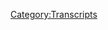 {{Transcript
    | title         = [[394: January 31, 2020]]
    | caption       = [https://knowledgefight.libsyn.com/knowledge-fight-january-31-2020 Listen to this episode on Libsyn]
    | episodeNumber = [[394: January 31, 2020|394]]
    | length        = 02:21:19
}}

{{MessageBox
    | header     = Warning: Bot Generated Content
    | text       = This transcript was automatically generated by transcription software and likely contains many mistakes and misattributions. Please check the audio for definitive quotes, attribution, and context.
    | image      = N3yvass4myg91.webp
    | imagewidth = 50px
    | id         = warning
}}

{{TranscriptBlock
    | name      = Unknown Speaker
    | timestamp = 00:00:00.000
    | text      = N-n-n-n-n-n-n-n-knowledge fight.
}}

{{TranscriptBlock
    | name      = Unknown Speaker
    | timestamp = 00:00:12.679
    | text      = Damn, Ed, Jordan, I'm sweating.
}}

{{TranscriptBlock
    | name      = Unknown Speaker
    | timestamp = 00:00:19.660
    | text      = Knowledgefight.com, it's time to pray.
}}

{{TranscriptBlock
    | name      = Unknown Speaker
    | timestamp = 00:00:21.480
    | text      = I have great respect for knowledge fight.
}}

{{TranscriptBlock
    | name      = Unknown Speaker
    | timestamp = 00:00:24.359
    | text      = I'm sick of them posing as if they're the good guys saying we are the bad guys.
}}

{{TranscriptBlock
    | name      = Unknown Speaker
    | timestamp = 00:00:28.960
    | text      = A knowledge fight.
}}

{{TranscriptBlock
    | name      = Unknown Speaker
    | timestamp = 00:00:30.280
    | text      = Dan and George.
}}

{{TranscriptBlock
    | name      = Unknown Speaker
    | timestamp = 00:00:31.640
    | text      = A knowledge fight.
}}

{{TranscriptBlock
    | name      = Unknown Speaker
    | timestamp = 00:00:33.320
    | text      = Riddler.
}}

{{TranscriptBlock
    | name      = Unknown Speaker
    | timestamp = 00:00:34.320
    | text      = Riddler.
}}

{{TranscriptBlock
    | name      = Unknown Speaker
    | timestamp = 00:00:35.320
    | text      = Riddler.
}}

{{TranscriptBlock
    | name      = Unknown Speaker
    | timestamp = 00:00:36.320
    | text      = Need money.
}}

{{TranscriptBlock
    | name      = Unknown Speaker
    | timestamp = 00:00:37.320
    | text      = Riddler.
}}

{{TranscriptBlock
    | name      = Unknown Speaker
    | timestamp = 00:00:38.320
    | text      = Riddler.
}}

{{TranscriptBlock
    | name      = Unknown Speaker
    | timestamp = 00:00:39.320
    | text      = Riddler.
}}

{{TranscriptBlock
    | name      = Unknown Speaker
    | timestamp = 00:00:40.320
    | text      = Andy in Kansas.
}}

{{TranscriptBlock
    | name      = Unknown Speaker
    | timestamp = 00:00:41.320
    | text      = Andy inâ€"
}}

{{TranscriptBlock
    | name      = Unknown Speaker
    | timestamp = 00:00:42.320
    | text      = Stop it.
}}

{{TranscriptBlock
    | name      = Unknown Speaker
    | timestamp = 00:00:43.320
    | text      = Andy inâ€"
}}

{{TranscriptBlock
    | name      = Unknown Speaker
    | timestamp = 00:00:44.320
    | text      = Andy in Kansas.
}}

{{TranscriptBlock
    | name      = Unknown Speaker
    | timestamp = 00:00:45.320
    | text      = Andy inâ€"
}}

{{TranscriptBlock
    | name      = Unknown Speaker
    | timestamp = 00:00:46.320
    | text      = Andy inâ€"
}}

{{TranscriptBlock
    | name      = Unknown Speaker
    | timestamp = 00:00:47.320
    | text      = It's time to pray.
}}

{{TranscriptBlock
    | name      = Unknown Speaker
    | timestamp = 00:00:48.320
    | text      = Andy in Kansas.
}}

{{TranscriptBlock
    | name      = Unknown Speaker
    | timestamp = 00:00:49.320
    | text      = You're on the air.
}}

{{TranscriptBlock
    | name      = Unknown Speaker
    | timestamp = 00:00:50.320
    | text      = Thanks for holding us.
}}

{{TranscriptBlock
    | name      = Unknown Speaker
    | timestamp = 00:00:51.320
    | text      = Hello, Alex.
}}

{{TranscriptBlock
    | name      = Unknown Speaker
    | timestamp = 00:00:52.320
    | text      = I'm a sister in color.
}}

{{TranscriptBlock
    | name      = Unknown Speaker
    | timestamp = 00:00:53.320
    | text      = I'm with your Japan.
}}

{{TranscriptBlock
    | name      = Unknown Speaker
    | timestamp = 00:00:54.320
    | text      = knowledgefight.com
}}

{{TranscriptBlock
    | name      = Unknown Speaker
    | timestamp = 00:00:56.320
    | text      = I love you
}}

{{TranscriptBlock
    | name      = Unknown Speaker
    | timestamp = 00:00:58.320
    | text      = Hey everybody
}}

{{TranscriptBlock
    | name      = Unknown Speaker
    | timestamp = 00:01:00.320
    | text      = Welcome back to Knowledge Fight, I'm Dan
}}

{{TranscriptBlock
    | name      = Unknown Speaker
    | timestamp = 00:01:02.320
    | text      = We're a couple dudes, like to sit around, drink novelty beverages
}}

{{TranscriptBlock
    | name      = Unknown Speaker
    | timestamp = 00:01:04.319
    | text      = and talk a little bit about Alex Jones
}}

{{TranscriptBlock
    | name      = Unknown Speaker
    | timestamp = 00:01:06.319
    | text      = Oh indeed we are Dan
}}

{{TranscriptBlock
    | name      = Unknown Speaker
    | timestamp = 00:01:08.319
    | text      = Dan, let me ask you a quick question
}}

{{TranscriptBlock
    | name      = Unknown Speaker
    | timestamp = 00:01:10.319
    | text      = Super Bowl Sunday
}}

{{TranscriptBlock
    | name      = Unknown Speaker
    | timestamp = 00:01:12.319
    | text      = Super Bowl Sunday
}}

{{TranscriptBlock
    | name      = Unknown Speaker
    | timestamp = 00:01:14.319
    | text      = What was the last Super Bowl party
}}

{{TranscriptBlock
    | name      = Unknown Speaker
    | timestamp = 00:01:16.319
    | text      = you attended?
}}

{{TranscriptBlock
    | name      = Unknown Speaker
    | timestamp = 00:01:18.319
    | text      = It's the one American
}}

{{TranscriptBlock
    | name      = Unknown Speaker
    | timestamp = 00:01:20.319
    | text      = holy day
}}

{{TranscriptBlock
    | name      = Unknown Speaker
    | timestamp = 00:01:22.319
    | text      = I say happy holidays
}}

{{TranscriptBlock
    | name      = Unknown Speaker
    | timestamp = 00:01:24.319
    | text      = around Super Bowl time
}}

{{TranscriptBlock
    | name      = Unknown Speaker
    | timestamp = 00:01:26.319
    | text      = I'm over doing this just because
}}

{{TranscriptBlock
    | name      = Unknown Speaker
    | timestamp = 00:01:28.319
    | text      = right before we started recording I informed Jordan
}}

{{TranscriptBlock
    | name      = Unknown Speaker
    | timestamp = 00:01:30.319
    | text      = that I woke up this morning and realized
}}

{{TranscriptBlock
    | name      = Unknown Speaker
    | timestamp = 00:01:32.319
    | text      = I had no idea that today as we're recording
}}

{{TranscriptBlock
    | name      = Unknown Speaker
    | timestamp = 00:01:34.319
    | text      = this is the day of the Super Bowl
}}

{{TranscriptBlock
    | name      = Unknown Speaker
    | timestamp = 00:01:36.319
    | text      = Yeah, neither of us knew who was playing
}}

{{TranscriptBlock
    | name      = Unknown Speaker
    | timestamp = 00:01:38.319
    | text      = I think 2008 might have been something like that
}}

{{TranscriptBlock
    | name      = Unknown Speaker
    | timestamp = 00:01:40.319
    | text      = Okay
}}

{{TranscriptBlock
    | name      = Unknown Speaker
    | timestamp = 00:01:42.319
    | text      = Alright, Obama just won election
}}

{{TranscriptBlock
    | name      = Unknown Speaker
    | timestamp = 00:01:44.319
    | text      = He was inaugurated a couple of weeks ago
}}

{{TranscriptBlock
    | name      = Unknown Speaker
    | timestamp = 00:01:46.319
    | text      = It was the one
}}

{{TranscriptBlock
    | name      = Unknown Speaker
    | timestamp = 00:01:48.319
    | text      = the Super Bowl when Eli Manning
}}

{{TranscriptBlock
    | name      = Unknown Speaker
    | timestamp = 00:01:50.319
    | text      = quarterback
}}

{{TranscriptBlock
    | name      = Unknown Speaker
    | timestamp = 00:01:52.319
    | text      = and he won
}}

{{TranscriptBlock
    | name      = Unknown Speaker
    | timestamp = 00:01:54.319
    | text      = Jason Pierre Paul just ran rampant all over
}}

{{TranscriptBlock
    | name      = Unknown Speaker
    | timestamp = 00:01:56.319
    | text      = the Patriots offense
}}

{{TranscriptBlock
    | name      = Unknown Speaker
    | timestamp = 00:01:58.319
    | text      = That was probably the last time
}}

{{TranscriptBlock
    | name      = Unknown Speaker
    | timestamp = 00:02:00.319
    | text      = I don't know
}}

{{TranscriptBlock
    | name      = Unknown Speaker
    | timestamp = 00:02:02.319
    | text      = I might have been
}}

{{TranscriptBlock
    | name      = Unknown Speaker
    | timestamp = 00:02:04.319
    | text      = with a friend at a bar watching it or something
}}

{{TranscriptBlock
    | name      = Unknown Speaker
    | timestamp = 00:02:06.319
    | text      = at some point during the
}}

{{TranscriptBlock
    | name      = Unknown Speaker
    | timestamp = 00:02:08.319
    | text      = comedy years certainly here in Chicago
}}

{{TranscriptBlock
    | name      = Unknown Speaker
    | timestamp = 00:02:10.319
    | text      = Oh yeah, sure, sure
}}

{{TranscriptBlock
    | name      = Unknown Speaker
    | timestamp = 00:02:12.319
    | text      = I don't care too much
}}

{{TranscriptBlock
    | name      = Unknown Speaker
    | timestamp = 00:02:14.319
    | text      = I'm happy for everyone who does though, enjoy it
}}

{{TranscriptBlock
    | name      = Unknown Speaker
    | timestamp = 00:02:16.319
    | text      = Have a great time, I wish you the best
}}

{{TranscriptBlock
    | name      = Unknown Speaker
    | timestamp = 00:02:18.319
    | text      = And this year, I'm from Missouri
}}

{{TranscriptBlock
    | name      = Unknown Speaker
    | timestamp = 00:02:20.319
    | text      = so the Chiefs are the team
}}

{{TranscriptBlock
    | name      = Unknown Speaker
    | timestamp = 00:02:22.319
    | text      = When I was growing up
}}

{{TranscriptBlock
    | name      = Unknown Speaker
    | timestamp = 00:02:24.319
    | text      = Is Kansas City in Missouri?
}}

{{TranscriptBlock
    | name      = Unknown Speaker
    | timestamp = 00:02:26.319
    | text      = Yes
}}

{{TranscriptBlock
    | name      = Unknown Speaker
    | timestamp = 00:02:28.319
    | text      = Fuck you
}}

{{TranscriptBlock
    | name      = Unknown Speaker
    | timestamp = 00:02:30.319
    | text      = I mean, it's in both states
}}

{{TranscriptBlock
    | name      = Unknown Speaker
    | timestamp = 00:02:32.319
    | text      = Kansas City, Kansas and Missouri
}}

{{TranscriptBlock
    | name      = Unknown Speaker
    | timestamp = 00:02:34.319
    | text      = When I was growing up
}}

{{TranscriptBlock
    | name      = Unknown Speaker
    | timestamp = 00:02:36.319
    | text      = the big thing was like
}}

{{TranscriptBlock
    | name      = Unknown Speaker
    | timestamp = 00:02:38.319
    | text      = Kurt Warner
}}

{{TranscriptBlock
    | name      = Unknown Speaker
    | timestamp = 00:02:40.319
    | text      = Sure, the Rams
}}

{{TranscriptBlock
    | name      = Unknown Speaker
    | timestamp = 00:02:42.319
    | text      = That was 2001
}}

{{TranscriptBlock
    | name      = Unknown Speaker
    | timestamp = 00:02:44.319
    | text      = Yeah, so I was like 16, 17
}}

{{TranscriptBlock
    | name      = Unknown Speaker
    | timestamp = 00:02:46.319
    | text      = around that time
}}

{{TranscriptBlock
    | name      = Unknown Speaker
    | timestamp = 00:02:48.319
    | text      = people were really into these Rams
}}

{{TranscriptBlock
    | name      = Unknown Speaker
    | timestamp = 00:02:50.319
    | text      = Yeah man, greatest show on turf
}}

{{TranscriptBlock
    | name      = Unknown Speaker
    | timestamp = 00:02:52.319
    | text      = But the real Missouri
}}

{{TranscriptBlock
    | name      = Unknown Speaker
    | timestamp = 00:02:54.319
    | text      = heads were still Chiefs guys
}}

{{TranscriptBlock
    | name      = Unknown Speaker
    | timestamp = 00:02:56.319
    | text      = Of course
}}

{{TranscriptBlock
    | name      = Unknown Speaker
    | timestamp = 00:02:58.319
    | text      = They loved the Chiefs
}}

{{TranscriptBlock
    | name      = Unknown Speaker
    | timestamp = 00:03:00.319
    | text      = I remember, I went to see Wu-Tang Clan
}}

{{TranscriptBlock
    | name      = Unknown Speaker
    | timestamp = 00:03:02.319
    | text      = live at the
}}

{{TranscriptBlock
    | name      = Unknown Speaker
    | timestamp = 00:03:04.319
    | text      = Super Bowl? No, at the Blue Note
}}

{{TranscriptBlock
    | name      = Unknown Speaker
    | timestamp = 00:03:06.319
    | text      = in Columbia, Missouri
}}

{{TranscriptBlock
    | name      = Unknown Speaker
    | timestamp = 00:03:08.319
    | text      = I went to go see Wu-Tang
}}

{{TranscriptBlock
    | name      = Unknown Speaker
    | timestamp = 00:03:10.319
    | text      = and how they did it is all of them came out one at a time
}}

{{TranscriptBlock
    | name      = Unknown Speaker
    | timestamp = 00:03:12.319
    | text      = and then at the end
}}

{{TranscriptBlock
    | name      = Unknown Speaker
    | timestamp = 00:03:14.319
    | text      = Method Man was the last to come out
}}

{{TranscriptBlock
    | name      = Unknown Speaker
    | timestamp = 00:03:16.319
    | text      = by himself
}}

{{TranscriptBlock
    | name      = Unknown Speaker
    | timestamp = 00:03:18.319
    | text      = and he got on stage in a Rams jersey
}}

{{TranscriptBlock
    | name      = Unknown Speaker
    | timestamp = 00:03:20.319
    | text      = and he was like, how many old people out here
}}

{{TranscriptBlock
    | name      = Unknown Speaker
    | timestamp = 00:03:22.319
    | text      = love the Rams?
}}

{{TranscriptBlock
    | name      = Unknown Speaker
    | timestamp = 00:03:24.319
    | text      = And he just shook his head at the audience
}}

{{TranscriptBlock
    | name      = Unknown Speaker
    | timestamp = 00:03:26.319
    | text      = tore off the Rams jersey
}}

{{TranscriptBlock
    | name      = Unknown Speaker
    | timestamp = 00:03:28.319
    | text      = there was a Chiefs jersey
}}

{{TranscriptBlock
    | name      = Unknown Speaker
    | timestamp = 00:03:30.319
    | text      = under it
}}

{{TranscriptBlock
    | name      = Unknown Speaker
    | timestamp = 00:03:32.319
    | text      = fucking exploded
}}

{{TranscriptBlock
    | name      = Unknown Speaker
    | timestamp = 00:03:34.319
    | text      = Method Man knows what he's fucking doing
}}

{{TranscriptBlock
    | name      = Unknown Speaker
    | timestamp = 00:03:36.319
    | text      = He did that big hahaha laugh
}}

{{TranscriptBlock
    | name      = Unknown Speaker
    | timestamp = 00:03:38.319
    | text      = then got into like Rock Wild
}}

{{TranscriptBlock
    | name      = Unknown Speaker
    | timestamp = 00:03:40.319
    | text      = Of course, of course
}}

{{TranscriptBlock
    | name      = Unknown Speaker
    | timestamp = 00:03:42.319
    | text      = It went fucking atomic level
}}

{{TranscriptBlock
    | name      = Unknown Speaker
    | timestamp = 00:03:44.319
    | text      = The energy in that room was
}}

{{TranscriptBlock
    | name      = Unknown Speaker
    | timestamp = 00:03:46.319
    | text      = something I still remember to this day
}}

{{TranscriptBlock
    | name      = Unknown Speaker
    | timestamp = 00:03:48.319
    | text      = That is a fucking showman
}}

{{TranscriptBlock
    | name      = Unknown Speaker
    | timestamp = 00:03:50.319
    | text      = People love the Chiefs and I wish them the best
}}

{{TranscriptBlock
    | name      = Unknown Speaker
    | timestamp = 00:03:52.319
    | text      = in their Super Bowl endeavors
}}

{{TranscriptBlock
    | name      = Unknown Speaker
    | timestamp = 00:03:54.319
    | text      = I think they all knew that the Rams were going to move to L.A. eventually
}}

{{TranscriptBlock
    | name      = Unknown Speaker
    | timestamp = 00:03:56.319
    | text      = Probably
}}

{{TranscriptBlock
    | name      = Unknown Speaker
    | timestamp = 00:03:58.319
    | text      = No one could trust them
}}

{{TranscriptBlock
    | name      = Unknown Speaker
    | timestamp = 00:04:00.319
    | text      = No one could trust them
}}

{{TranscriptBlock
    | name      = Unknown Speaker
    | timestamp = 00:04:02.319
    | text      = Anyway, Jordan, this is a podcast where I know a lot about
}}

{{TranscriptBlock
    | name      = Unknown Speaker
    | timestamp = 00:04:04.319
    | text      = Method Man's feelings on Missouri football teams
}}

{{TranscriptBlock
    | name      = Unknown Speaker
    | timestamp = 00:04:06.319
    | text      = and quite a bit about Alex Jones
}}

{{TranscriptBlock
    | name      = Unknown Speaker
    | timestamp = 00:04:08.319
    | text      = And I don't know much about both
}}

{{TranscriptBlock
    | name      = Unknown Speaker
    | timestamp = 00:04:10.319
    | text      = So today, Jordan, we are still in the present day
}}

{{TranscriptBlock
    | name      = Unknown Speaker
    | timestamp = 00:04:12.319
    | text      = because I just can't not
}}

{{TranscriptBlock
    | name      = Unknown Speaker
    | timestamp = 00:04:14.319
    | text      = I can't not
}}

{{TranscriptBlock
    | name      = Unknown Speaker
    | timestamp = 00:04:16.319
    | text      = You just can't quit
}}

{{TranscriptBlock
    | name      = Unknown Speaker
    | timestamp = 00:04:18.319
    | text      = Things just keep happening
}}

{{TranscriptBlock
    | name      = Unknown Speaker
    | timestamp = 00:04:20.319
    | text      = Things keep
}}

{{TranscriptBlock
    | name      = Unknown Speaker
    | timestamp = 00:04:22.319
    | text      = Events happen
}}

{{TranscriptBlock
    | name      = Unknown Speaker
    | timestamp = 00:04:24.319
    | text      = We're in the middle of
}}

{{TranscriptBlock
    | name      = Unknown Speaker
    | timestamp = 00:04:26.319
    | text      = just absolute chaos
}}

{{TranscriptBlock
    | name      = Unknown Speaker
    | timestamp = 00:04:28.319
    | text      = In terms of things that are
}}

{{TranscriptBlock
    | name      = Unknown Speaker
    | timestamp = 00:04:30.319
    | text      = geo-politically relevant
}}

{{TranscriptBlock
    | name      = Unknown Speaker
    | timestamp = 00:04:32.319
    | text      = So we're going over January 31st
}}

{{TranscriptBlock
    | name      = Unknown Speaker
    | timestamp = 00:04:34.319
    | text      = 2020
}}

{{TranscriptBlock
    | name      = Unknown Speaker
    | timestamp = 00:04:36.319
    | text      = God dammit
}}

{{TranscriptBlock
    | name      = Unknown Speaker
    | timestamp = 00:04:38.319
    | text      = So
}}

{{TranscriptBlock
    | name      = Unknown Speaker
    | timestamp = 00:04:40.319
    | text      = In the surrounding context of this
}}

{{TranscriptBlock
    | name      = Unknown Speaker
    | timestamp = 00:04:42.319
    | text      = That day
}}

{{TranscriptBlock
    | name      = Unknown Speaker
    | timestamp = 00:04:44.319
    | text      = will be when the
}}

{{TranscriptBlock
    | name      = Unknown Speaker
    | timestamp = 00:04:46.319
    | text      = Senate votes on whether or not to have
}}

{{TranscriptBlock
    | name      = Unknown Speaker
    | timestamp = 00:04:48.319
    | text      = witnesses in the impeachment trial
}}

{{TranscriptBlock
    | name      = Unknown Speaker
    | timestamp = 00:04:50.319
    | text      = That's the day of
}}

{{TranscriptBlock
    | name      = Unknown Speaker
    | timestamp = 00:04:52.319
    | text      = Brexit
}}

{{TranscriptBlock
    | name      = Unknown Speaker
    | timestamp = 00:04:54.319
    | text      = You have the coronavirus
}}

{{TranscriptBlock
    | name      = Unknown Speaker
    | timestamp = 00:04:56.319
    | text      = situation still looming in the minds
}}

{{TranscriptBlock
    | name      = Unknown Speaker
    | timestamp = 00:04:58.319
    | text      = of propagandists and conspiracy theorists
}}

{{TranscriptBlock
    | name      = Unknown Speaker
    | timestamp = 00:05:00.319
    | text      = And we're going to talk about Wolfgang, how big
}}

{{TranscriptBlock
    | name      = Unknown Speaker
    | timestamp = 00:05:02.319
    | text      = I assume
}}

{{TranscriptBlock
    | name      = Unknown Speaker
    | timestamp = 00:05:04.319
    | text      = I've missed a couple episodes
}}

{{TranscriptBlock
    | name      = Unknown Speaker
    | timestamp = 00:05:06.319
    | text      = I've not heard him come up
}}

{{TranscriptBlock
    | name      = Unknown Speaker
    | timestamp = 00:05:08.319
    | text      = Not one word
}}

{{TranscriptBlock
    | name      = Unknown Speaker
    | timestamp = 00:05:10.319
    | text      = His arrest has not been mentioned in the time
}}

{{TranscriptBlock
    | name      = Unknown Speaker
    | timestamp = 00:05:12.319
    | text      = that I've been listening
}}

{{TranscriptBlock
    | name      = Unknown Speaker
    | timestamp = 00:05:14.319
    | text      = So you know, there's just a ton of things
}}

{{TranscriptBlock
    | name      = Unknown Speaker
    | timestamp = 00:05:16.319
    | text      = And
}}

{{TranscriptBlock
    | name      = Unknown Speaker
    | timestamp = 00:05:18.319
    | text      = I mean, we got the Iowa caucuses
}}

{{TranscriptBlock
    | name      = Unknown Speaker
    | timestamp = 00:05:20.319
    | text      = on Monday too
}}

{{TranscriptBlock
    | name      = Unknown Speaker
    | timestamp = 00:05:22.319
    | text      = So you got just like, everything is
}}

{{TranscriptBlock
    | name      = Unknown Speaker
    | timestamp = 00:05:24.319
    | text      = in play
}}

{{TranscriptBlock
    | name      = Unknown Speaker
    | timestamp = 00:05:26.319
    | text      = So much going on
}}

{{TranscriptBlock
    | name      = Unknown Speaker
    | timestamp = 00:05:28.319
    | text      = And our coming military dictatorship is going to be great
}}

{{TranscriptBlock
    | name      = Unknown Speaker
    | timestamp = 00:05:30.319
    | text      = So I've been like, you know, listening to other things
}}

{{TranscriptBlock
    | name      = Unknown Speaker
    | timestamp = 00:05:32.319
    | text      = trying to find episodes that might be
}}

{{TranscriptBlock
    | name      = Unknown Speaker
    | timestamp = 00:05:34.319
    | text      = interesting to go over, but I just feel like
}}

{{TranscriptBlock
    | name      = Unknown Speaker
    | timestamp = 00:05:36.319
    | text      = if we don't stick around in the present
}}

{{TranscriptBlock
    | name      = Unknown Speaker
    | timestamp = 00:05:38.319
    | text      = we run the risk of missing
}}

{{TranscriptBlock
    | name      = Unknown Speaker
    | timestamp = 00:05:40.319
    | text      = some things
}}

{{TranscriptBlock
    | name      = Unknown Speaker
    | timestamp = 00:05:42.319
    | text      = So I've just committed myself to the fact that
}}

{{TranscriptBlock
    | name      = Unknown Speaker
    | timestamp = 00:05:44.319
    | text      = we've got to be in the present for
}}

{{TranscriptBlock
    | name      = Unknown Speaker
    | timestamp = 00:05:46.319
    | text      = a while probably
}}

{{TranscriptBlock
    | name      = Unknown Speaker
    | timestamp = 00:05:48.319
    | text      = And I'm going to do my best to make it
}}

{{TranscriptBlock
    | name      = Unknown Speaker
    | timestamp = 00:05:50.319
    | text      = fun as we go along
}}

{{TranscriptBlock
    | name      = Unknown Speaker
    | timestamp = 00:05:52.319
    | text      = And I will say, in much the same way
}}

{{TranscriptBlock
    | name      = Unknown Speaker
    | timestamp = 00:05:54.319
    | text      = we got to hear Alex Jones interview a baby
}}

{{TranscriptBlock
    | name      = Unknown Speaker
    | timestamp = 00:05:56.319
    | text      = on a recent show
}}

{{TranscriptBlock
    | name      = Unknown Speaker
    | timestamp = 00:05:58.319
    | text      = This episode does include Alex Jones
}}

{{TranscriptBlock
    | name      = Unknown Speaker
    | timestamp = 00:06:00.319
    | text      = doing one of my favorite big brags
}}

{{TranscriptBlock
    | name      = Unknown Speaker
    | timestamp = 00:06:02.319
    | text      = that he's ever done
}}

{{TranscriptBlock
    | name      = Unknown Speaker
    | timestamp = 00:06:04.319
    | text      = A little brag
}}

{{TranscriptBlock
    | name      = Unknown Speaker
    | timestamp = 00:06:06.319
    | text      = about his past that I cannot
}}

{{TranscriptBlock
    | name      = Unknown Speaker
    | timestamp = 00:06:08.319
    | text      = believe is true in any way
}}

{{TranscriptBlock
    | name      = Unknown Speaker
    | timestamp = 00:06:10.319
    | text      = And it makes me giggle
}}

{{TranscriptBlock
    | name      = Unknown Speaker
    | timestamp = 00:06:12.319
    | text      = I'll tell you the only thing I don't believe is him
}}

{{TranscriptBlock
    | name      = Unknown Speaker
    | timestamp = 00:06:14.319
    | text      = saving a dog's life, I'll tell you that right now
}}

{{TranscriptBlock
    | name      = Unknown Speaker
    | timestamp = 00:06:16.319
    | text      = Certainly not. So before we get down
}}

{{TranscriptBlock
    | name      = Unknown Speaker
    | timestamp = 00:06:18.319
    | text      = to business today, Jordan, we got to take a moment to say thank you
}}

{{TranscriptBlock
    | name      = Unknown Speaker
    | timestamp = 00:06:20.319
    | text      = to some folks who have signed up and are supporting the show
}}

{{TranscriptBlock
    | name      = Unknown Speaker
    | timestamp = 00:06:22.319
    | text      = Yay! So first of all,
}}

{{TranscriptBlock
    | name      = Unknown Speaker
    | timestamp = 00:06:24.319
    | text      = Malcolm Forbes, no not that one
}}

{{TranscriptBlock
    | name      = Unknown Speaker
    | timestamp = 00:06:26.319
    | text      = Thank you so much, you are now a policy wonk
}}

{{TranscriptBlock
    | name      = Unknown Speaker
    | timestamp = 00:06:28.319
    | text      = I'm a policy wonk! Thank you so much
}}

{{TranscriptBlock
    | name      = Unknown Speaker
    | timestamp = 00:06:30.319
    | text      = Malcolm F? Yep
}}

{{TranscriptBlock
    | name      = Unknown Speaker
    | timestamp = 00:06:32.319
    | text      = Tor Gear, thank you so much, you are now a policy wonk
}}

{{TranscriptBlock
    | name      = Unknown Speaker
    | timestamp = 00:06:34.319
    | text      = I'm a policy wonk! Thank you, Tor Gear
}}

{{TranscriptBlock
    | name      = Unknown Speaker
    | timestamp = 00:06:36.319
    | text      = Next, KIRP
}}

{{TranscriptBlock
    | name      = Unknown Speaker
    | timestamp = 00:06:38.319
    | text      = K-I-R-P, thank you so much, you are now a policy wonk
}}

{{TranscriptBlock
    | name      = Unknown Speaker
    | timestamp = 00:06:40.319
    | text      = I'm a policy wonk! Thank you, KIRP
}}

{{TranscriptBlock
    | name      = Unknown Speaker
    | timestamp = 00:06:42.319
    | text      = Thank you, KIRP
}}

{{TranscriptBlock
    | name      = Unknown Speaker
    | timestamp = 00:06:44.319
    | text      = Next, one word, all one word, big ass letdown
}}

{{TranscriptBlock
    | name      = Unknown Speaker
    | timestamp = 00:06:46.319
    | text      = Thank you so much, you are now a policy wonk
}}

{{TranscriptBlock
    | name      = Unknown Speaker
    | timestamp = 00:06:48.319
    | text      = I'm a policy wonk! Thank you, big ass letdown
}}

{{TranscriptBlock
    | name      = Unknown Speaker
    | timestamp = 00:06:50.319
    | text      = Wait, is that us?
}}

{{TranscriptBlock
    | name      = Unknown Speaker
    | timestamp = 00:06:52.319
    | text      = Are we the big ass letdown? I don't know
}}

{{TranscriptBlock
    | name      = Unknown Speaker
    | timestamp = 00:06:54.319
    | text      = If so, I accept the criticism
}}

{{TranscriptBlock
    | name      = Unknown Speaker
    | timestamp = 00:06:56.319
    | text      = Next, JohnP1212
}}

{{TranscriptBlock
    | name      = Unknown Speaker
    | timestamp = 00:06:58.319
    | text      = Thank you so much, you are now a policy wonk
}}

{{TranscriptBlock
    | name      = Unknown Speaker
    | timestamp = 00:07:00.319
    | text      = I'm a policy wonk! Thank you, JohnP1212
}}

{{TranscriptBlock
    | name      = Unknown Speaker
    | timestamp = 00:07:02.319
    | text      = Next, Amber! Thank you so much, you are now a policy wonk
}}

{{TranscriptBlock
    | name      = Unknown Speaker
    | timestamp = 00:07:04.319
    | text      = I'm a policy wonk!
}}

{{TranscriptBlock
    | name      = Unknown Speaker
    | timestamp = 00:07:06.319
    | text      = Thank you, Amber
}}

{{TranscriptBlock
    | name      = Unknown Speaker
    | timestamp = 00:07:08.319
    | text      = Next, Brady, thank you so much, you are now a policy wonk
}}

{{TranscriptBlock
    | name      = Unknown Speaker
    | timestamp = 00:07:10.319
    | text      = like Tom Brady
}}

{{TranscriptBlock
    | name      = Unknown Speaker
    | timestamp = 00:07:12.319
    | text      = I'm a policy wonk!
}}

{{TranscriptBlock
    | name      = Unknown Speaker
    | timestamp = 00:07:14.319
    | text      = Thank you, Brady
}}

{{TranscriptBlock
    | name      = Unknown Speaker
    | timestamp = 00:07:16.319
    | text      = And finally, like I say, thank you to a couple people donated on Alpha
}}

{{TranscriptBlock
    | name      = Unknown Speaker
    | timestamp = 00:07:18.319
    | text      = And I appreciate that very much
}}

{{TranscriptBlock
    | name      = Unknown Speaker
    | timestamp = 00:07:20.319
    | text      = So Natalie, thank you so much, you are now a technocrat
}}

{{TranscriptBlock
    | name      = Unknown Speaker
    | timestamp = 00:07:22.319
    | text      = Matthew, thank you so much, you are now a technocrat
}}

{{TranscriptBlock
    | name      = Unknown Speaker
    | timestamp = 00:07:24.319
    | text      = And Becca M, thank you so much
}}

{{TranscriptBlock
    | name      = Unknown Speaker
    | timestamp = 00:07:26.319
    | text      = Thank you so much.
}}

{{TranscriptBlock
    | name      = Unknown Speaker
    | timestamp = 00:07:27.319
    | text      = You are now a technocrat.
}}

{{TranscriptBlock
    | name      = Unknown Speaker
    | timestamp = 00:07:28.319
    | text      = I'm a policy wonk.
}}

{{TranscriptBlock
    | name      = Unknown Speaker
    | timestamp = 00:07:29.319
    | text      = Crikey, mate.
}}

{{TranscriptBlock
    | name      = Unknown Speaker
    | timestamp = 00:07:30.319
    | text      = That's fantastic.
}}

{{TranscriptBlock
    | name      = Unknown Speaker
    | timestamp = 00:07:31.319
    | text      = Have yourself a brew.
}}

{{TranscriptBlock
    | name      = Unknown Speaker
    | timestamp = 00:07:32.319
    | text      = How's your 401k doing, bro?
}}

{{TranscriptBlock
    | name      = Unknown Speaker
    | timestamp = 00:07:33.319
    | text      = All right.
}}

{{TranscriptBlock
    | name      = Unknown Speaker
    | timestamp = 00:07:34.319
    | text      = We've got to go full tilt boogie on this, Watson.
}}

{{TranscriptBlock
    | name      = Unknown Speaker
    | timestamp = 00:07:36.319
    | text      = All right?
}}

{{TranscriptBlock
    | name      = Unknown Speaker
    | timestamp = 00:07:37.319
    | text      = Let's just get down to business.
}}

{{TranscriptBlock
    | name      = Unknown Speaker
    | timestamp = 00:07:38.319
    | text      = We ain't making that money off that heroin.
}}

{{TranscriptBlock
    | name      = Unknown Speaker
    | timestamp = 00:07:40.319
    | text      = Why are you pimps so good?
}}

{{TranscriptBlock
    | name      = Unknown Speaker
    | timestamp = 00:07:42.240
    | text      = My neck is freakishly large.
}}

{{TranscriptBlock
    | name      = Unknown Speaker
    | timestamp = 00:07:43.879
    | text      = I declare info war on you.
}}

{{TranscriptBlock
    | name      = Unknown Speaker
    | timestamp = 00:07:46.399
    | text      = Thank you so much, Natalie, Matthew, and Becca M.
}}

{{TranscriptBlock
    | name      = Unknown Speaker
    | timestamp = 00:07:48.959
    | text      = Yes.
}}

{{TranscriptBlock
    | name      = Unknown Speaker
    | timestamp = 00:07:49.959
    | text      = Thank you very much.
}}

{{TranscriptBlock
    | name      = Unknown Speaker
    | timestamp = 00:07:50.959
    | text      = You're out there listening and you're thinking, hey, it's Super Bowl Sunday.
}}

{{TranscriptBlock
    | name      = Unknown Speaker
    | timestamp = 00:07:52.759
    | text      = I like this show.
}}

{{TranscriptBlock
    | name      = Unknown Speaker
    | timestamp = 00:07:53.759
    | text      = I'd like to support these jets do and football.
}}

{{TranscriptBlock
    | name      = Unknown Speaker
    | timestamp = 00:07:56.519
    | text      = No, we do not support football.
}}

{{TranscriptBlock
    | name      = Unknown Speaker
    | timestamp = 00:07:59.600
    | text      = You can staunchly against football.
}}

{{TranscriptBlock
    | name      = Unknown Speaker
    | timestamp = 00:08:01.800
    | text      = We no donations to this show, support football, no donations, support football whatsoever,
}}

{{TranscriptBlock
    | name      = Unknown Speaker
    | timestamp = 00:08:07.480
    | text      = but neither has even have a TV subscription, but if you'd like to support the show, you
}}

{{TranscriptBlock
    | name      = Unknown Speaker
    | timestamp = 00:08:11.839
    | text      = can do that by going to our website, knowledge fights.com, clicking the button that's a sport
}}

{{TranscriptBlock
    | name      = Unknown Speaker
    | timestamp = 00:08:15.240
    | text      = show.
}}

{{TranscriptBlock
    | name      = Unknown Speaker
    | timestamp = 00:08:16.240
    | text      = We would appreciate it.
}}

{{TranscriptBlock
    | name      = Unknown Speaker
    | timestamp = 00:08:17.240
    | text      = It'd be lovely.
}}

{{TranscriptBlock
    | name      = Unknown Speaker
    | timestamp = 00:08:18.240
    | text      = So Jordan, today we start off as Alex starts off.
}}

{{TranscriptBlock
    | name      = Unknown Speaker
    | timestamp = 00:08:20.800
    | text      = Uh, I mean, he's still on the coronavirus stuff and uh, so here's where he's at on this
}}

{{TranscriptBlock
    | name      = Unknown Speaker
    | timestamp = 00:08:26.439
    | text      = January 31st.
}}

{{TranscriptBlock
    | name      = Unknown Speaker
    | timestamp = 00:08:27.759
    | text      = Well, the United Nations is working with the globalist client state of China to standardize
}}

{{TranscriptBlock
    | name      = Unknown Speaker
    | timestamp = 00:08:34.679
    | text      = worldwide martial law policies.
}}

{{TranscriptBlock
    | name      = Unknown Speaker
    | timestamp = 00:08:37.279
    | text      = Personally, I think myself and the director general have never seen the scale commitment
}}

{{TranscriptBlock
    | name      = Unknown Speaker
    | timestamp = 00:08:46.200
    | text      = of an epidemic response at this level in terms of all of government involvement across all
}}

{{TranscriptBlock
    | name      = Unknown Speaker
    | timestamp = 00:08:52.399
    | text      = of the different arms of government with a tremendous support being poured into Wuhan
}}

{{TranscriptBlock
    | name      = Unknown Speaker
    | timestamp = 00:08:57.440
    | text      = and Hubei from the central government with a highly organized emergency management structure.
}}

{{TranscriptBlock
    | name      = Unknown Speaker
    | timestamp = 00:09:03.879
    | text      = The challenge is great, but the response has been massive and the Chinese government deserve
}}

{{TranscriptBlock
    | name      = Unknown Speaker
    | timestamp = 00:09:09.000
    | text      = huge credit for that response and for the transparency in which they have dealt with
}}

{{TranscriptBlock
    | name      = Unknown Speaker
    | timestamp = 00:09:14.480
    | text      = this.
}}

{{TranscriptBlock
    | name      = Unknown Speaker
    | timestamp = 00:09:15.480
    | text      = At one point in terms of one of the, the clusters of infection that we're currently working
}}

{{TranscriptBlock
    | name      = Unknown Speaker
    | timestamp = 00:09:20.879
    | text      = with Germany to investigate, it was the lab in China who contacted Germany to tell them
}}

{{TranscriptBlock
    | name      = Unknown Speaker
    | timestamp = 00:09:25.720
    | text      = that they had a return case.
}}

{{TranscriptBlock
    | name      = Unknown Speaker
    | timestamp = 00:09:26.919
    | text      = It was positive.
}}

{{TranscriptBlock
    | name      = Unknown Speaker
    | timestamp = 00:09:27.919
    | text      = So China is not only helping to manage the cases in its own country, but it is actively
}}

{{TranscriptBlock
    | name      = Unknown Speaker
    | timestamp = 00:09:32.799
    | text      = reached and it just goes on.
}}

{{TranscriptBlock
    | name      = Unknown Speaker
    | timestamp = 00:09:36.360
    | text      = Alex plays that bad thing there.
}}

{{TranscriptBlock
    | name      = Unknown Speaker
    | timestamp = 00:09:38.679
    | text      = I don't know.
}}

{{TranscriptBlock
    | name      = Unknown Speaker
    | timestamp = 00:09:39.679
    | text      = How do you turn that into a conspiracy?
}}

{{TranscriptBlock
    | name      = Unknown Speaker
    | timestamp = 00:09:41.559
    | text      = He's playing a clip to demonstrate like it's something nefarious, but it's nothing close
}}

{{TranscriptBlock
    | name      = Unknown Speaker
    | timestamp = 00:09:45.240
    | text      = to what he's saying.
}}

{{TranscriptBlock
    | name      = Unknown Speaker
    | timestamp = 00:09:46.240
    | text      = Like I recognize the voice he's playing because I happened to watch that conference that he's
}}

{{TranscriptBlock
    | name      = Unknown Speaker
    | timestamp = 00:09:50.759
    | text      = playing a clip from Alex is saying that the UN is working with the Chinese government,
}}

{{TranscriptBlock
    | name      = Unknown Speaker
    | timestamp = 00:09:55.120
    | text      = but this is actually a world health organization conference and in fairness, the WHO is a branch
}}

{{TranscriptBlock
    | name      = Unknown Speaker
    | timestamp = 00:10:00.059
    | text      = of the UN, but this still feels a little bit sloppy for him to just be like, ah, it's all
}}

{{TranscriptBlock
    | name      = Unknown Speaker
    | timestamp = 00:10:03.600
    | text      = you.
}}

{{TranscriptBlock
    | name      = Unknown Speaker
    | timestamp = 00:10:04.600
    | text      = Anyway, I don't know.
}}

{{TranscriptBlock
    | name      = Unknown Speaker
    | timestamp = 00:10:05.600
    | text      = I'll give him half credit.
}}

{{TranscriptBlock
    | name      = Unknown Speaker
    | timestamp = 00:10:06.600
    | text      = Yeah.
}}

{{TranscriptBlock
    | name      = Unknown Speaker
    | timestamp = 00:10:07.600
    | text      = Okay.
}}

{{TranscriptBlock
    | name      = Unknown Speaker
    | timestamp = 00:10:08.600
    | text      = Also, of course the world health organization is working with China on this outbreak.
}}

{{TranscriptBlock
    | name      = Unknown Speaker
    | timestamp = 00:10:10.240
    | text      = I don't understand.
}}

{{TranscriptBlock
    | name      = Unknown Speaker
    | timestamp = 00:10:11.320
    | text      = Why is that like some sort of like, what does Alex expect him just to be like, I don't know
}}

{{TranscriptBlock
    | name      = Unknown Speaker
    | timestamp = 00:10:15.200
    | text      = I will wing it.
}}

{{TranscriptBlock
    | name      = Unknown Speaker
    | timestamp = 00:10:16.200
    | text      = Fuck it.
}}

{{TranscriptBlock
    | name      = Unknown Speaker
    | timestamp = 00:10:17.399
    | text      = The part that Alex plays there is this world health organization representative talking
}}

{{TranscriptBlock
    | name      = Unknown Speaker
    | timestamp = 00:10:21.240
    | text      = about how quickly the Chinese government recognized the virus, identified it, found its genome
}}

{{TranscriptBlock
    | name      = Unknown Speaker
    | timestamp = 00:10:26.559
    | text      = and shared the genome with the rest of the world.
}}

{{TranscriptBlock
    | name      = Unknown Speaker
    | timestamp = 00:10:28.440
    | text      = So people could identify it if it pops up in their regions of all the things in this
}}

{{TranscriptBlock
    | name      = Unknown Speaker
    | timestamp = 00:10:33.259
    | text      = whole story.
}}

{{TranscriptBlock
    | name      = Unknown Speaker
    | timestamp = 00:10:34.259
    | text      = I don't know how information sharing is something that Alex is taking issue with that seems
}}

{{TranscriptBlock
    | name      = Unknown Speaker
    | timestamp = 00:10:38.720
    | text      = to be the lead information sharing is one degree of separation away from standardizing
}}

{{TranscriptBlock
    | name      = Unknown Speaker
    | timestamp = 00:10:44.440
    | text      = global martial law, Dan, everybody knows that.
}}

{{TranscriptBlock
    | name      = Unknown Speaker
    | timestamp = 00:10:47.200
    | text      = It's wild that that's like the angle that he's starting this, uh, this whole thing off
}}

{{TranscriptBlock
    | name      = Unknown Speaker
    | timestamp = 00:10:51.039
    | text      = on.
}}

{{TranscriptBlock
    | name      = Unknown Speaker
    | timestamp = 00:10:52.039
    | text      = Cause it's weak.
}}

{{TranscriptBlock
    | name      = Unknown Speaker
    | timestamp = 00:10:53.039
    | text      = Yeah.
}}

{{TranscriptBlock
    | name      = Unknown Speaker
    | timestamp = 00:10:54.039
    | text      = It's weird that he picked the one thing that everybody is kind of universally praising
}}

{{TranscriptBlock
    | name      = Unknown Speaker
    | timestamp = 00:10:57.080
    | text      = China for in order to demonize the Chinese.
}}

{{TranscriptBlock
    | name      = Unknown Speaker
    | timestamp = 00:10:59.919
    | text      = Yeah.
}}

{{TranscriptBlock
    | name      = Unknown Speaker
    | timestamp = 00:11:00.919
    | text      = Yeah.
}}

{{TranscriptBlock
    | name      = Unknown Speaker
    | timestamp = 00:11:01.919
    | text      = It's strange.
}}

{{TranscriptBlock
    | name      = Unknown Speaker
    | timestamp = 00:11:02.919
    | text      = Yeah.
}}

{{TranscriptBlock
    | name      = Unknown Speaker
    | timestamp = 00:11:03.919
    | text      = That's a little bit weird.
}}

{{TranscriptBlock
    | name      = Unknown Speaker
    | timestamp = 00:11:04.919
    | text      = So this is just a little bit of like a little nibble on a moose boosh at the beginning of
}}

{{TranscriptBlock
    | name      = Unknown Speaker
    | timestamp = 00:11:07.120
    | text      = the show, complaining about the virus outbreak, standardized global martial law, Alex gets
}}

{{TranscriptBlock
    | name      = Unknown Speaker
    | timestamp = 00:11:12.340
    | text      = distracted because one of his interns plays a little prank on him.
}}

{{TranscriptBlock
    | name      = Unknown Speaker
    | timestamp = 00:11:16.000
    | text      = I think there, that's what I was telling folks about coming in here and seeing this incredibly
}}

{{TranscriptBlock
    | name      = Unknown Speaker
    | timestamp = 00:11:21.080
    | text      = triggering image, but I'm going to restart the show.
}}

{{TranscriptBlock
    | name      = Unknown Speaker
    | timestamp = 00:11:24.759
    | text      = So what's happened is one of triggering image.
}}

{{TranscriptBlock
    | name      = Unknown Speaker
    | timestamp = 00:11:27.600
    | text      = Somebody has put up on his big screen, a picture of Adam Schiff and Alex cannot stand the sight
}}

{{TranscriptBlock
    | name      = Unknown Speaker
    | timestamp = 00:11:33.480
    | text      = of Adam shifts.
}}

{{TranscriptBlock
    | name      = Unknown Speaker
    | timestamp = 00:11:34.480
    | text      = That's Christ.
}}

{{TranscriptBlock
    | name      = Unknown Speaker
    | timestamp = 00:11:35.480
    | text      = So he is sort of losing it a little bit.
}}

{{TranscriptBlock
    | name      = Unknown Speaker
    | timestamp = 00:11:37.200
    | text      = And he, like you heard right there, he's like, all right, after, after the break, we're just
}}

{{TranscriptBlock
    | name      = Unknown Speaker
    | timestamp = 00:11:40.679
    | text      = going to restart the show there.
}}

{{TranscriptBlock
    | name      = Unknown Speaker
    | timestamp = 00:11:42.559
    | text      = That's what I was telling folks about coming in here and seeing this incredibly triggering
}}

{{TranscriptBlock
    | name      = Unknown Speaker
    | timestamp = 00:11:46.879
    | text      = image, but I'm going to restart the show next segment.
}}

{{TranscriptBlock
    | name      = Unknown Speaker
    | timestamp = 00:11:50.159
    | text      = We're going to just disregard this segment as if the segment never even existed.
}}

{{TranscriptBlock
    | name      = Unknown Speaker
    | timestamp = 00:11:53.679
    | text      = And a lot of that problem is I get in here last minute, right before I realize you're
}}

{{TranscriptBlock
    | name      = Unknown Speaker
    | timestamp = 00:11:57.919
    | text      = recording.
}}

{{TranscriptBlock
    | name      = Unknown Speaker
    | timestamp = 00:11:58.919
    | text      = I'll go around to your business.
}}

{{TranscriptBlock
    | name      = Unknown Speaker
    | timestamp = 00:11:59.919
    | text      = And I got here about 30 seconds late.
}}

{{TranscriptBlock
    | name      = Unknown Speaker
    | timestamp = 00:12:01.720
    | text      = So I apologize the crew on that, but I'm going to reset here and not just blow up and turn
}}

{{TranscriptBlock
    | name      = Unknown Speaker
    | timestamp = 00:12:06.919
    | text      = this fricking table over man, because I'm pissed about what's going on in this world.
}}

{{TranscriptBlock
    | name      = Unknown Speaker
    | timestamp = 00:12:11.159
    | text      = And like I said, that son of a bitch chef pisses me off.
}}

{{TranscriptBlock
    | name      = Unknown Speaker
    | timestamp = 00:12:16.399
    | text      = And I, I probably shouldn't even have that up there, but what the hell is wrong with
}}

{{TranscriptBlock
    | name      = Unknown Speaker
    | timestamp = 00:12:20.519
    | text      = that piece of crap and how the hell is such a piece of garbage rolling over us?
}}

{{TranscriptBlock
    | name      = Unknown Speaker
    | timestamp = 00:12:25.159
    | text      = Obviously, that's a normal response to a bug eyed pervert child molester like him running
}}

{{TranscriptBlock
    | name      = Unknown Speaker
    | timestamp = 00:12:32.600
    | text      = our country.
}}

{{TranscriptBlock
    | name      = Unknown Speaker
    | timestamp = 00:12:33.600
    | text      = So, I mean, like he's just freaking, he can't handle the sight of this guy.
}}

{{TranscriptBlock
    | name      = Unknown Speaker
    | timestamp = 00:12:38.679
    | text      = That seems excessive.
}}

{{TranscriptBlock
    | name      = Unknown Speaker
    | timestamp = 00:12:39.679
    | text      = I, I, I've done a show about Alex Jones for three years now and I loathe the man.
}}

{{TranscriptBlock
    | name      = Unknown Speaker
    | timestamp = 00:12:44.840
    | text      = Yeah.
}}

{{TranscriptBlock
    | name      = Unknown Speaker
    | timestamp = 00:12:45.840
    | text      = I can handle seeing a picture of him.
}}

{{TranscriptBlock
    | name      = Unknown Speaker
    | timestamp = 00:12:48.240
    | text      = I think the president is one of the most evil people I've ever encountered in my entire
}}

{{TranscriptBlock
    | name      = Unknown Speaker
    | timestamp = 00:12:52.360
    | text      = life.
}}

{{TranscriptBlock
    | name      = Unknown Speaker
    | timestamp = 00:12:53.360
    | text      = And the president.
}}

{{TranscriptBlock
    | name      = Unknown Speaker
    | timestamp = 00:12:54.360
    | text      = No, not him personally.
}}

{{TranscriptBlock
    | name      = Unknown Speaker
    | timestamp = 00:12:57.600
    | text      = I mean, you still stand to see a picture.
}}

{{TranscriptBlock
    | name      = Unknown Speaker
    | timestamp = 00:13:00.480
    | text      = I can look at him.
}}

{{TranscriptBlock
    | name      = Unknown Speaker
    | timestamp = 00:13:01.480
    | text      = Yeah.
}}

{{TranscriptBlock
    | name      = Unknown Speaker
    | timestamp = 00:13:02.480
    | text      = It's very, it's a very weird thing.
}}

{{TranscriptBlock
    | name      = Unknown Speaker
    | timestamp = 00:13:03.480
    | text      = I know that Alex is getting so fucking worked up about seeing this picture and then be like,
}}

{{TranscriptBlock
    | name      = Unknown Speaker
    | timestamp = 00:13:06.840
    | text      = Hey, this is normal.
}}

{{TranscriptBlock
    | name      = Unknown Speaker
    | timestamp = 00:13:07.840
    | text      = Yeah.
}}

{{TranscriptBlock
    | name      = Unknown Speaker
    | timestamp = 00:13:08.840
    | text      = This is just who I am.
}}

{{TranscriptBlock
    | name      = Unknown Speaker
    | timestamp = 00:13:09.840
    | text      = This is human.
}}

{{TranscriptBlock
    | name      = Unknown Speaker
    | timestamp = 00:13:10.840
    | text      = I am fucking insane.
}}

{{TranscriptBlock
    | name      = Unknown Speaker
    | timestamp = 00:13:11.840
    | text      = This is what people do.
}}

{{TranscriptBlock
    | name      = Unknown Speaker
    | timestamp = 00:13:12.840
    | text      = This is what people do.
}}

{{TranscriptBlock
    | name      = Unknown Speaker
    | timestamp = 00:13:13.840
    | text      = They see a picture of Adam Schiff and then they, uh, really have to go over the top doing
}}

{{TranscriptBlock
    | name      = Unknown Speaker
    | timestamp = 00:13:18.639
    | text      = a performance of being really furious, except I'm not positive that it is a performance.
}}

{{TranscriptBlock
    | name      = Unknown Speaker
    | timestamp = 00:13:23.080
    | text      = Like, I think that there is some sort of like real on regulated emotion that he has when
}}

{{TranscriptBlock
    | name      = Unknown Speaker
    | timestamp = 00:13:30.120
    | text      = he sees people that he doesn't like just this, this overarching uncontrollable rage.
}}

{{TranscriptBlock
    | name      = Unknown Speaker
    | timestamp = 00:13:35.759
    | text      = Um, I, I, it seems like he could have used a trigger warning for years.
}}

{{TranscriptBlock
    | name      = Unknown Speaker
    | timestamp = 00:13:41.399
    | text      = He has railed against it, but it seems like somebody should have said that.
}}

{{TranscriptBlock
    | name      = Unknown Speaker
    | timestamp = 00:13:44.000
    | text      = I mean, that's what he's asking for.
}}

{{TranscriptBlock
    | name      = Unknown Speaker
    | timestamp = 00:13:45.600
    | text      = Yeah.
}}

{{TranscriptBlock
    | name      = Unknown Speaker
    | timestamp = 00:13:46.600
    | text      = It really is.
}}

{{TranscriptBlock
    | name      = Unknown Speaker
    | timestamp = 00:13:47.600
    | text      = Don't put up images that trigger me.
}}

{{TranscriptBlock
    | name      = Unknown Speaker
    | timestamp = 00:13:48.600
    | text      = It does kind of sound like a safe space for pictures.
}}

{{TranscriptBlock
    | name      = Unknown Speaker
    | timestamp = 00:13:51.279
    | text      = It does seem like otherwise I'm going to freak out and start yelling and we're going to have
}}

{{TranscriptBlock
    | name      = Unknown Speaker
    | timestamp = 00:13:54.559
    | text      = to restart the show, which isn't a thing that can be done with live broadcast.
}}

{{TranscriptBlock
    | name      = Unknown Speaker
    | timestamp = 00:13:58.360
    | text      = No, you can restart it.
}}

{{TranscriptBlock
    | name      = Unknown Speaker
    | timestamp = 00:13:59.919
    | text      = Okay.
}}

{{TranscriptBlock
    | name      = Unknown Speaker
    | timestamp = 00:14:00.919
    | text      = Just everybody.
}}

{{TranscriptBlock
    | name      = Unknown Speaker
    | timestamp = 00:14:01.919
    | text      = It's, it's like when you're, uh, when they introduce evidence that the judge is like
}}

{{TranscriptBlock
    | name      = Unknown Speaker
    | timestamp = 00:14:05.039
    | text      = disregard that ever strike that from the record.
}}

{{TranscriptBlock
    | name      = Unknown Speaker
    | timestamp = 00:14:07.519
    | text      = Right?
}}

{{TranscriptBlock
    | name      = Unknown Speaker
    | timestamp = 00:14:08.519
    | text      = So he, he, this again, I should be clear, this is not part of the show.
}}

{{TranscriptBlock
    | name      = Unknown Speaker
    | timestamp = 00:14:12.159
    | text      = Okay.
}}

{{TranscriptBlock
    | name      = Unknown Speaker
    | timestamp = 00:14:13.159
    | text      = This is absolutely before the show starts.
}}

{{TranscriptBlock
    | name      = Unknown Speaker
    | timestamp = 00:14:14.600
    | text      = This is, this is stricken from the record.
}}

{{TranscriptBlock
    | name      = Unknown Speaker
    | timestamp = 00:14:17.039
    | text      = Okay.
}}

{{TranscriptBlock
    | name      = Unknown Speaker
    | timestamp = 00:14:18.039
    | text      = The jury may not consider this.
}}

{{TranscriptBlock
    | name      = Unknown Speaker
    | timestamp = 00:14:19.039
    | text      = Okay.
}}

{{TranscriptBlock
    | name      = Unknown Speaker
    | timestamp = 00:14:20.039
    | text      = Seriously.
}}

{{TranscriptBlock
    | name      = Unknown Speaker
    | timestamp = 00:14:21.039
    | text      = I was thinking how much I hate him.
}}

{{TranscriptBlock
    | name      = Unknown Speaker
    | timestamp = 00:14:22.039
    | text      = The three 30 in the morning, he's just a detestable person and I look, he works for the Democrats,
}}

{{TranscriptBlock
    | name      = Unknown Speaker
    | timestamp = 00:14:27.919
    | text      = the top.
}}

{{TranscriptBlock
    | name      = Unknown Speaker
    | timestamp = 00:14:28.919
    | text      = So he doesn't just look like a pedophile.
}}

{{TranscriptBlock
    | name      = Unknown Speaker
    | timestamp = 00:14:30.879
    | text      = He is one of the Democrats in China, all the tea in China, that that guy is a pedophile.
}}

{{TranscriptBlock
    | name      = Unknown Speaker
    | timestamp = 00:14:39.200
    | text      = I will take that back.
}}

{{TranscriptBlock
    | name      = Unknown Speaker
    | timestamp = 00:14:40.200
    | text      = If I was casting someone as a pedophile in a movie, there's only one person that on the
}}

{{TranscriptBlock
    | name      = Unknown Speaker
    | timestamp = 00:14:45.679
    | text      = bill as a top star as a pedophile, you know, if you had a movie about a pedophile, it kidnaps
}}

{{TranscriptBlock
    | name      = Unknown Speaker
    | timestamp = 00:14:49.840
    | text      = kids and keeps them in basements and tortures them and eat some Stelter or Schiff.
}}

{{TranscriptBlock
    | name      = Unknown Speaker
    | timestamp = 00:14:55.240
    | text      = Because when you really get down to it, really feel like this is illegal.
}}

{{TranscriptBlock
    | name      = Unknown Speaker
    | timestamp = 00:14:57.840
    | text      = The most creepy, demonic, filthy, make your skin crawl pieces of garbage, rape America,
}}

{{TranscriptBlock
    | name      = Unknown Speaker
    | timestamp = 00:15:05.000
    | text      = rape the truth.
}}

{{TranscriptBlock
    | name      = Unknown Speaker
    | timestamp = 00:15:06.000
    | text      = One, our children, one, our guns and are quarterbacking the psychic gang rape of the planet.
}}

{{TranscriptBlock
    | name      = Unknown Speaker
    | timestamp = 00:15:11.720
    | text      = I told you, I'm going to reset them to come back.
}}

{{TranscriptBlock
    | name      = Unknown Speaker
    | timestamp = 00:15:16.039
    | text      = This is not a show you just saw just a little screw ups in here and chef can't handle it.
}}

{{TranscriptBlock
    | name      = Unknown Speaker
    | timestamp = 00:15:21.960
    | text      = Can't handle it.
}}

{{TranscriptBlock
    | name      = Unknown Speaker
    | timestamp = 00:15:22.960
    | text      = Can't handle it.
}}

{{TranscriptBlock
    | name      = Unknown Speaker
    | timestamp = 00:15:23.960
    | text      = Can't handle it.
}}

{{TranscriptBlock
    | name      = Unknown Speaker
    | timestamp = 00:15:24.960
    | text      = Ah, boy, boy.
}}

{{TranscriptBlock
    | name      = Unknown Speaker
    | timestamp = 00:15:25.960
    | text      = That is what a baby we are getting real.
}}

{{TranscriptBlock
    | name      = Unknown Speaker
    | timestamp = 00:15:29.559
    | text      = We're really getting to the point where it's like somebody needs to confine this man.
}}

{{TranscriptBlock
    | name      = Unknown Speaker
    | timestamp = 00:15:33.679
    | text      = I really think you can't do that.
}}

{{TranscriptBlock
    | name      = Unknown Speaker
    | timestamp = 00:15:35.840
    | text      = No, because I think that he's using such I think I think he's walking a line in terms
}}

{{TranscriptBlock
    | name      = Unknown Speaker
    | timestamp = 00:15:41.480
    | text      = of defamation, but he keeps talking about like psychic gang rape of the country.
}}

{{TranscriptBlock
    | name      = Unknown Speaker
    | timestamp = 00:15:45.159
    | text      = Yeah.
}}

{{TranscriptBlock
    | name      = Unknown Speaker
    | timestamp = 00:15:46.159
    | text      = Like those are terms that don't mean anything.
}}

{{TranscriptBlock
    | name      = Unknown Speaker
    | timestamp = 00:15:47.159
    | text      = So that's not actionable to say that someone looks like a pedophile is a judgment.
}}

{{TranscriptBlock
    | name      = Unknown Speaker
    | timestamp = 00:15:52.799
    | text      = That's not something that is defamatory, right?
}}

{{TranscriptBlock
    | name      = Unknown Speaker
    | timestamp = 00:15:55.679
    | text      = Yeah.
}}

{{TranscriptBlock
    | name      = Unknown Speaker
    | timestamp = 00:15:56.679
    | text      = But also Brian Stelter, he has called, he did directly call him a pedophile though.
}}

{{TranscriptBlock
    | name      = Unknown Speaker
    | timestamp = 00:16:00.840
    | text      = Right.
}}

{{TranscriptBlock
    | name      = Unknown Speaker
    | timestamp = 00:16:01.840
    | text      = He did say he's a pedophile.
}}

{{TranscriptBlock
    | name      = Unknown Speaker
    | timestamp = 00:16:02.840
    | text      = I think he said he wouldn't be surprised.
}}

{{TranscriptBlock
    | name      = Unknown Speaker
    | timestamp = 00:16:05.399
    | text      = He did also call him.
}}

{{TranscriptBlock
    | name      = Unknown Speaker
    | timestamp = 00:16:06.799
    | text      = Yeah.
}}

{{TranscriptBlock
    | name      = Unknown Speaker
    | timestamp = 00:16:07.799
    | text      = Yeah.
}}

{{TranscriptBlock
    | name      = Unknown Speaker
    | timestamp = 00:16:08.799
    | text      = It's not good.
}}

{{TranscriptBlock
    | name      = Unknown Speaker
    | timestamp = 00:16:09.799
    | text      = I don't, I don't know what you'd have to do.
}}

{{TranscriptBlock
    | name      = Unknown Speaker
    | timestamp = 00:16:10.799
    | text      = Uh, they're both public figures.
}}

{{TranscriptBlock
    | name      = Unknown Speaker
    | timestamp = 00:16:12.559
    | text      = Right.
}}

{{TranscriptBlock
    | name      = Unknown Speaker
    | timestamp = 00:16:13.559
    | text      = Right.
}}

{{TranscriptBlock
    | name      = Unknown Speaker
    | timestamp = 00:16:14.559
    | text      = If it'd be difficult.
}}

{{TranscriptBlock
    | name      = Unknown Speaker
    | timestamp = 00:16:15.559
    | text      = Right.
}}

{{TranscriptBlock
    | name      = Unknown Speaker
    | timestamp = 00:16:16.559
    | text      = It would be difficult.
}}

{{TranscriptBlock
    | name      = Unknown Speaker
    | timestamp = 00:16:17.559
    | text      = I still feel like you can't directly go on the radio and say, certainly that Adam Schiff
}}

{{TranscriptBlock
    | name      = Unknown Speaker
    | timestamp = 00:16:21.980
    | text      = is a pedophile.
}}

{{TranscriptBlock
    | name      = Unknown Speaker
    | timestamp = 00:16:22.980
    | text      = Great news though.
}}

{{TranscriptBlock
    | name      = Unknown Speaker
    | timestamp = 00:16:23.980
    | text      = That was not part of the show.
}}

{{TranscriptBlock
    | name      = Unknown Speaker
    | timestamp = 00:16:26.600
    | text      = So that's fair.
}}

{{TranscriptBlock
    | name      = Unknown Speaker
    | timestamp = 00:16:30.320
    | text      = That's fair.
}}

{{TranscriptBlock
    | name      = Unknown Speaker
    | timestamp = 00:16:31.320
    | text      = It's a move point.
}}

{{TranscriptBlock
    | name      = Unknown Speaker
    | timestamp = 00:16:32.320
    | text      = Not part of the show.
}}

{{TranscriptBlock
    | name      = Unknown Speaker
    | timestamp = 00:16:33.320
    | text      = It's stricken for the record.
}}

{{TranscriptBlock
    | name      = Unknown Speaker
    | timestamp = 00:16:34.320
    | text      = I don't know if I've ever heard an episode where Alex is like, all right, this stuff
}}

{{TranscriptBlock
    | name      = Unknown Speaker
    | timestamp = 00:16:36.600
    | text      = that I'm doing right now doesn't count.
}}

{{TranscriptBlock
    | name      = Unknown Speaker
    | timestamp = 00:16:39.879
    | text      = What you just heard.
}}

{{TranscriptBlock
    | name      = Unknown Speaker
    | timestamp = 00:16:41.600
    | text      = Not real.
}}

{{TranscriptBlock
    | name      = Unknown Speaker
    | timestamp = 00:16:42.600
    | text      = I'm taking a mulligan on this one.
}}

{{TranscriptBlock
    | name      = Unknown Speaker
    | timestamp = 00:16:46.000
    | text      = I love it.
}}

{{TranscriptBlock
    | name      = Unknown Speaker
    | timestamp = 00:16:48.120
    | text      = Also if you're casting a movie, I would say the Brian Stelter and Adam Schiff are both
}}

{{TranscriptBlock
    | name      = Unknown Speaker
    | timestamp = 00:16:52.440
    | text      = not in the, uh, in the running.
}}

{{TranscriptBlock
    | name      = Unknown Speaker
    | timestamp = 00:16:55.039
    | text      = No, I think they would be perfectly cast though as both Brian Stelter and Adam Schiff in a
}}

{{TranscriptBlock
    | name      = Unknown Speaker
    | timestamp = 00:17:00.679
    | text      = movie who needed someone to play Brian Stelter.
}}

{{TranscriptBlock
    | name      = Unknown Speaker
    | timestamp = 00:17:02.679
    | text      = I'd recommend I would hire Brian Stelter right away.
}}

{{TranscriptBlock
    | name      = Unknown Speaker
    | timestamp = 00:17:06.240
    | text      = Stunt cast.
}}

{{TranscriptBlock
    | name      = Unknown Speaker
    | timestamp = 00:17:07.240
    | text      = So anyway, now we get to the actual show cause I wasn't part of the show.
}}

{{TranscriptBlock
    | name      = Unknown Speaker
    | timestamp = 00:17:10.799
    | text      = All right.
}}

{{TranscriptBlock
    | name      = Unknown Speaker
    | timestamp = 00:17:11.799
    | text      = Alex comes in and apparently CNN has a problem with white people, uh, trying to stop the
}}

{{TranscriptBlock
    | name      = Unknown Speaker
    | timestamp = 00:17:19.119
    | text      = coronavirus and CNN says that white people are the problem.
}}

{{TranscriptBlock
    | name      = Unknown Speaker
    | timestamp = 00:17:23.160
    | text      = I'm not kidding.
}}

{{TranscriptBlock
    | name      = Unknown Speaker
    | timestamp = 00:17:24.160
    | text      = It's an info wars.com article with their tweets and reports CNN is angry that white people
}}

{{TranscriptBlock
    | name      = Unknown Speaker
    | timestamp = 00:17:30.759
    | text      = are trying to stop the coronavirus spreading.
}}

{{TranscriptBlock
    | name      = Unknown Speaker
    | timestamp = 00:17:32.759
    | text      = Yes.
}}

{{TranscriptBlock
    | name      = Unknown Speaker
    | timestamp = 00:17:33.759
    | text      = It's white people's fault.
}}

{{TranscriptBlock
    | name      = Unknown Speaker
    | timestamp = 00:17:34.759
    | text      = It's white people's fault.
}}

{{TranscriptBlock
    | name      = Unknown Speaker
    | timestamp = 00:17:37.200
    | text      = So the article in info wars unsurprisingly was written by Paul Joseph Watson, who found
}}

{{TranscriptBlock
    | name      = Unknown Speaker
    | timestamp = 00:17:41.759
    | text      = a CNN tweet to complain about the tweet is about how the pictures that Trump tweeted
}}

{{TranscriptBlock
    | name      = Unknown Speaker
    | timestamp = 00:17:46.700
    | text      = out where he was being briefed about the coronavirus situation by a panel of experts was legitimately
}}

{{TranscriptBlock
    | name      = Unknown Speaker
    | timestamp = 00:17:51.519
    | text      = all white men with one white woman appearing to be at the meeting in the back row.
}}

{{TranscriptBlock
    | name      = Unknown Speaker
    | timestamp = 00:17:57.000
    | text      = The CNN tweet links to an opinion piece on CNN about how striking this image is and how
}}

{{TranscriptBlock
    | name      = Unknown Speaker
    | timestamp = 00:18:01.839
    | text      = commonplace it's become in Trump's administration to only see white people in positions of authority
}}

{{TranscriptBlock
    | name      = Unknown Speaker
    | timestamp = 00:18:06.799
    | text      = or even close to power or official dumb.
}}

{{TranscriptBlock
    | name      = Unknown Speaker
    | timestamp = 00:18:09.240
    | text      = What?
}}

{{TranscriptBlock
    | name      = Unknown Speaker
    | timestamp = 00:18:10.240
    | text      = No one.
}}

{{TranscriptBlock
    | name      = Unknown Speaker
    | timestamp = 00:18:11.240
    | text      = How did anybody see that coming?
}}

{{TranscriptBlock
    | name      = Unknown Speaker
    | timestamp = 00:18:12.319
    | text      = No one is mad that they were trying to work on the virus situation.
}}

{{TranscriptBlock
    | name      = Unknown Speaker
    | timestamp = 00:18:15.599
    | text      = It's just an op-ed that's pointing out how Trump tweeted this picture along with the
}}

{{TranscriptBlock
    | name      = Unknown Speaker
    | timestamp = 00:18:19.079
    | text      = caption calling them quote the world's best the best experts anywhere in the world.
}}

{{TranscriptBlock
    | name      = Unknown Speaker
    | timestamp = 00:18:25.019
    | text      = As the article expresses quote the recent photos of the best experts telegraph the kinds
}}

{{TranscriptBlock
    | name      = Unknown Speaker
    | timestamp = 00:18:29.599
    | text      = of people the administration deems worthy of holding power or even being in close proximity
}}

{{TranscriptBlock
    | name      = Unknown Speaker
    | timestamp = 00:18:34.240
    | text      = to it.
}}

{{TranscriptBlock
    | name      = Unknown Speaker
    | timestamp = 00:18:35.440
    | text      = The article ends quote the visuals that have come to define the Trump administration say
}}

{{TranscriptBlock
    | name      = Unknown Speaker
    | timestamp = 00:18:39.759
    | text      = something else too.
}}

{{TranscriptBlock
    | name      = Unknown Speaker
    | timestamp = 00:18:41.400
    | text      = They signal which people in a multiracial half female country Trump values the opinions
}}

{{TranscriptBlock
    | name      = Unknown Speaker
    | timestamp = 00:18:46.519
    | text      = of mostly white men who are my were mirror images of the president himself.
}}

{{TranscriptBlock
    | name      = Unknown Speaker
    | timestamp = 00:18:52.640
    | text      = Paul takes this pretty short op-ed on CNN which mirrors points that people have made
}}

{{TranscriptBlock
    | name      = Unknown Speaker
    | timestamp = 00:18:56.880
    | text      = pretty consistently about Trump's administration going all the way back to day one and this
}}

{{TranscriptBlock
    | name      = Unknown Speaker
    | timestamp = 00:19:01.440
    | text      = is how he comments on it.
}}

{{TranscriptBlock
    | name      = Unknown Speaker
    | timestamp = 00:19:03.079
    | text      = This is from the article quote according to CNN the real concern about the coronavirus
}}

{{TranscriptBlock
    | name      = Unknown Speaker
    | timestamp = 00:19:08.319
    | text      = is not the potential for a global pandemic.
}}

{{TranscriptBlock
    | name      = Unknown Speaker
    | timestamp = 00:19:10.680
    | text      = It's the fact there are too many white people trying to stop it which is not accurate at
}}

{{TranscriptBlock
    | name      = Unknown Speaker
    | timestamp = 00:19:15.039
    | text      = all.
}}

{{TranscriptBlock
    | name      = Unknown Speaker
    | timestamp = 00:19:16.039
    | text      = I'm missing the point intentionally.
}}

{{TranscriptBlock
    | name      = Unknown Speaker
    | timestamp = 00:19:18.200
    | text      = I think that might be a little off.
}}

{{TranscriptBlock
    | name      = Unknown Speaker
    | timestamp = 00:19:20.039
    | text      = Yeah.
}}

{{TranscriptBlock
    | name      = Unknown Speaker
    | timestamp = 00:19:21.039
    | text      = I don't think his analysis is correct here.
}}

{{TranscriptBlock
    | name      = Unknown Speaker
    | timestamp = 00:19:23.160
    | text      = He says later in his piece quote apparently wanting to not appear racist is more important
}}

{{TranscriptBlock
    | name      = Unknown Speaker
    | timestamp = 00:19:28.359
    | text      = than stopping a rapidly spreading global pandemic which has now reached at least 23 countries.
}}

{{TranscriptBlock
    | name      = Unknown Speaker
    | timestamp = 00:19:33.539
    | text      = This is yet another example of how diversity means less white people.
}}

{{TranscriptBlock
    | name      = Unknown Speaker
    | timestamp = 00:19:38.039
    | text      = At the heart of this flagrantly racist premise that people should not be judged on the content
}}

{{TranscriptBlock
    | name      = Unknown Speaker
    | timestamp = 00:19:42.000
    | text      = of their character but on the color of their skin and that people with white skin should
}}

{{TranscriptBlock
    | name      = Unknown Speaker
    | timestamp = 00:19:45.680
    | text      = be discriminated against.
}}

{{TranscriptBlock
    | name      = Unknown Speaker
    | timestamp = 00:19:47.160
    | text      = Fuck you!
}}

{{TranscriptBlock
    | name      = Unknown Speaker
    | timestamp = 00:19:48.480
    | text      = Paraphrasing Martin Luther King Jr. at the end of the sentence when you say that diversity
}}

{{TranscriptBlock
    | name      = Unknown Speaker
    | timestamp = 00:19:54.960
    | text      = just means less white people which I should point out is a common neo-Nazi white supremacist
}}

{{TranscriptBlock
    | name      = Unknown Speaker
    | timestamp = 00:20:01.319
    | text      = talking point.
}}

{{TranscriptBlock
    | name      = Unknown Speaker
    | timestamp = 00:20:02.319
    | text      = At the beginning of the sentence you make a very incoherent sort of point.
}}

{{TranscriptBlock
    | name      = Unknown Speaker
    | timestamp = 00:20:07.440
    | text      = I think his point was Martin Luther King Jr. would have loved neo-Nazis.
}}

{{TranscriptBlock
    | name      = Unknown Speaker
    | timestamp = 00:20:11.839
    | text      = Like legitimately that diversity means less white people is a gigantic foundational talking
}}

{{TranscriptBlock
    | name      = Unknown Speaker
    | timestamp = 00:20:19.319
    | text      = point for white supremacist groups.
}}

{{TranscriptBlock
    | name      = Unknown Speaker
    | timestamp = 00:20:21.960
    | text      = That is like when you hear stuff like that flying around from people they're really showing
}}

{{TranscriptBlock
    | name      = Unknown Speaker
    | timestamp = 00:20:28.960
    | text      = cards.
}}

{{TranscriptBlock
    | name      = Unknown Speaker
    | timestamp = 00:20:31.960
    | text      = Anyway that's Paul that's in Paul's article.
}}

{{TranscriptBlock
    | name      = Unknown Speaker
    | timestamp = 00:20:34.400
    | text      = Yeah in his white nationalist article he quotes Martin Luther King Jr. which is I think you
}}

{{TranscriptBlock
    | name      = Unknown Speaker
    | timestamp = 00:20:41.200
    | text      = get five points for that in the right wing.
}}

{{TranscriptBlock
    | name      = Unknown Speaker
    | timestamp = 00:20:43.519
    | text      = Paraphrase.
}}

{{TranscriptBlock
    | name      = Unknown Speaker
    | timestamp = 00:20:44.519
    | text      = Paraphrase five points.
}}

{{TranscriptBlock
    | name      = Unknown Speaker
    | timestamp = 00:20:45.519
    | text      = In the same sentence that he's also using neo-Nazi talking points.
}}

{{TranscriptBlock
    | name      = Unknown Speaker
    | timestamp = 00:20:48.519
    | text      = I think they give him five points for that.
}}

{{TranscriptBlock
    | name      = Unknown Speaker
    | timestamp = 00:20:50.039
    | text      = I think he gets a raise.
}}

{{TranscriptBlock
    | name      = Unknown Speaker
    | timestamp = 00:20:52.039
    | text      = In order to drive home his point that people weren't having this kind of bullshit like
}}

{{TranscriptBlock
    | name      = Unknown Speaker
    | timestamp = 00:20:55.039
    | text      = what CNN was throwing around Paul posted some response tweets from the people.
}}

{{TranscriptBlock
    | name      = Unknown Speaker
    | timestamp = 00:20:59.640
    | text      = You know like just normal responses.
}}

{{TranscriptBlock
    | name      = Unknown Speaker
    | timestamp = 00:21:02.039
    | text      = All neo-Nazis.
}}

{{TranscriptBlock
    | name      = Unknown Speaker
    | timestamp = 00:21:03.039
    | text      = One of them was Carpe Donkdom.
}}

{{TranscriptBlock
    | name      = Unknown Speaker
    | timestamp = 00:21:05.799
    | text      = Of course.
}}

{{TranscriptBlock
    | name      = Unknown Speaker
    | timestamp = 00:21:06.799
    | text      = Of course.
}}

{{TranscriptBlock
    | name      = Unknown Speaker
    | timestamp = 00:21:07.799
    | text      = The people.
}}

{{TranscriptBlock
    | name      = Unknown Speaker
    | timestamp = 00:21:08.799
    | text      = He had three response tweets I believe.
}}

{{TranscriptBlock
    | name      = Unknown Speaker
    | timestamp = 00:21:09.799
    | text      = One was Carpe Donkdom.
}}

{{TranscriptBlock
    | name      = Unknown Speaker
    | timestamp = 00:21:10.799
    | text      = Another I have no idea who they were and the third one was Gad Sad.
}}

{{TranscriptBlock
    | name      = Unknown Speaker
    | timestamp = 00:21:14.680
    | text      = Gad Sad if you don't know is a dude who's mostly notable for being a frequent SJW anti-feminist
}}

{{TranscriptBlock
    | name      = Unknown Speaker
    | timestamp = 00:21:21.000
    | text      = SJW bashing anti-feminist guest on Joe Rogan's podcast who got super pissed off when he wasn't
}}

{{TranscriptBlock
    | name      = Unknown Speaker
    | timestamp = 00:21:28.559
    | text      = included in that Barry Weiss piece about the intellectual dark web.
}}

{{TranscriptBlock
    | name      = Unknown Speaker
    | timestamp = 00:21:32.039
    | text      = Yeah.
}}

{{TranscriptBlock
    | name      = Unknown Speaker
    | timestamp = 00:21:33.039
    | text      = I'm not one of them.
}}

{{TranscriptBlock
    | name      = Unknown Speaker
    | timestamp = 00:21:34.039
    | text      = That's, that's, oh boy.
}}

{{TranscriptBlock
    | name      = Unknown Speaker
    | timestamp = 00:21:35.920
    | text      = So these are the normal people that are Paul's including responses to CNN's Street Four.
}}

{{TranscriptBlock
    | name      = Unknown Speaker
    | timestamp = 00:21:41.279
    | text      = These are the general.
}}

{{TranscriptBlock
    | name      = Unknown Speaker
    | timestamp = 00:21:43.279
    | text      = Carpe Donkdom and Gad Sad.
}}

{{TranscriptBlock
    | name      = Unknown Speaker
    | timestamp = 00:21:45.000
    | text      = Oh boy.
}}

{{TranscriptBlock
    | name      = Unknown Speaker
    | timestamp = 00:21:46.000
    | text      = Great.
}}

{{TranscriptBlock
    | name      = Unknown Speaker
    | timestamp = 00:21:47.000
    | text      = The peasantry is what he's quoting here.
}}

{{TranscriptBlock
    | name      = Unknown Speaker
    | timestamp = 00:21:48.880
    | text      = The people.
}}

{{TranscriptBlock
    | name      = Unknown Speaker
    | timestamp = 00:21:50.599
    | text      = I think you get an idea of where this angle is coming from.
}}

{{TranscriptBlock
    | name      = Unknown Speaker
    | timestamp = 00:21:55.140
    | text      = So that's good.
}}

{{TranscriptBlock
    | name      = Unknown Speaker
    | timestamp = 00:21:56.839
    | text      = Good coverage here.
}}

{{TranscriptBlock
    | name      = Unknown Speaker
    | timestamp = 00:21:58.759
    | text      = So Alex is really concerned about trying to take the situation that's happening in China
}}

{{TranscriptBlock
    | name      = Unknown Speaker
    | timestamp = 00:22:04.680
    | text      = and apply it emotionally to America, to his listeners.
}}

{{TranscriptBlock
    | name      = Unknown Speaker
    | timestamp = 00:22:09.400
    | text      = And so he gets to trying to do that in this next clip.
}}

{{TranscriptBlock
    | name      = Unknown Speaker
    | timestamp = 00:22:12.980
    | text      = What'll happen if there's something like that here and they tried to tell a city shelter
}}

{{TranscriptBlock
    | name      = Unknown Speaker
    | timestamp = 00:22:17.099
    | text      = in place.
}}

{{TranscriptBlock
    | name      = Unknown Speaker
    | timestamp = 00:22:18.359
    | text      = No one's there to help you and you can't have any food, looting and burning would begin
}}

{{TranscriptBlock
    | name      = Unknown Speaker
    | timestamp = 00:22:22.720
    | text      = within hours.
}}

{{TranscriptBlock
    | name      = Unknown Speaker
    | timestamp = 00:22:23.720
    | text      = We all know that.
}}

{{TranscriptBlock
    | name      = Unknown Speaker
    | timestamp = 00:22:24.720
    | text      = It would look like devil's night in Detroit wrapped into the purge for real.
}}

{{TranscriptBlock
    | name      = Unknown Speaker
    | timestamp = 00:22:28.839
    | text      = And Matt Bracken is a great author, researcher, former Navy Seal, terrorism expert.
}}

{{TranscriptBlock
    | name      = Unknown Speaker
    | timestamp = 00:22:33.319
    | text      = He's been predicting this for a long time, that it's going to break out somewhere in
}}

{{TranscriptBlock
    | name      = Unknown Speaker
    | timestamp = 00:22:36.759
    | text      = the world like this.
}}

{{TranscriptBlock
    | name      = Unknown Speaker
    | timestamp = 00:22:37.759
    | text      = We're going to see this type of hysteria.
}}

{{TranscriptBlock
    | name      = Unknown Speaker
    | timestamp = 00:22:38.759
    | text      = So we're going to talk to him when we come back.
}}

{{TranscriptBlock
    | name      = Unknown Speaker
    | timestamp = 00:22:41.000
    | text      = So we got Alex saying that like, if there was a situation where there was a quarantine
}}

{{TranscriptBlock
    | name      = Unknown Speaker
    | timestamp = 00:22:45.319
    | text      = or a lockdown in the United States, he's also adding these weird qualifiers where they're
}}

{{TranscriptBlock
    | name      = Unknown Speaker
    | timestamp = 00:22:49.920
    | text      = like, also you can't have food.
}}

{{TranscriptBlock
    | name      = Unknown Speaker
    | timestamp = 00:22:51.440
    | text      = Right.
}}

{{TranscriptBlock
    | name      = Unknown Speaker
    | timestamp = 00:22:52.440
    | text      = I mean, if that is going to happen, you're going to need to buy some food buckets.
}}

{{TranscriptBlock
    | name      = Unknown Speaker
    | timestamp = 00:22:56.039
    | text      = Sure.
}}

{{TranscriptBlock
    | name      = Unknown Speaker
    | timestamp = 00:22:57.039
    | text      = Yeah.
}}

{{TranscriptBlock
    | name      = Unknown Speaker
    | timestamp = 00:22:58.039
    | text      = So otherwise there's going to be looting and fires within minutes.
}}

{{TranscriptBlock
    | name      = Unknown Speaker
    | timestamp = 00:22:59.039
    | text      = There's a societal breakdown that's going to happen immediately in the United States
}}

{{TranscriptBlock
    | name      = Unknown Speaker
    | timestamp = 00:23:02.599
    | text      = should anything like this happen.
}}

{{TranscriptBlock
    | name      = Unknown Speaker
    | timestamp = 00:23:04.279
    | text      = Now as an expert on the topic, I'm going to bring in noted weirdo, Matt Bracken, who's
}}

{{TranscriptBlock
    | name      = Unknown Speaker
    | timestamp = 00:23:09.380
    | text      = been yelling about a race war and the collapse of civilization for years is a guest that
}}

{{TranscriptBlock
    | name      = Unknown Speaker
    | timestamp = 00:23:15.440
    | text      = goes on like red ice, like he's a fucking lunatic weirdo.
}}

{{TranscriptBlock
    | name      = Unknown Speaker
    | timestamp = 00:23:20.460
    | text      = So of course we'll get him in to talk about this public health situation.
}}

{{TranscriptBlock
    | name      = Unknown Speaker
    | timestamp = 00:23:25.799
    | text      = I read an article from a researcher who was describing the work he did on basically like
}}

{{TranscriptBlock
    | name      = Unknown Speaker
    | timestamp = 00:23:34.000
    | text      = what happens in catastrophe, excuse me, what happens in small size catastrophes and everybody
}}

{{TranscriptBlock
    | name      = Unknown Speaker
    | timestamp = 00:23:39.799
    | text      = who is poor essentially bands together, works together, respects everybody around them.
}}

{{TranscriptBlock
    | name      = Unknown Speaker
    | timestamp = 00:23:45.960
    | text      = It's the rich people who are like, if we don't control these poor people, they're going to
}}

{{TranscriptBlock
    | name      = Unknown Speaker
    | timestamp = 00:23:50.079
    | text      = start burning and looting everything in seconds.
}}

{{TranscriptBlock
    | name      = Unknown Speaker
    | timestamp = 00:23:54.200
    | text      = And they called it elite panic.
}}

{{TranscriptBlock
    | name      = Unknown Speaker
    | timestamp = 00:23:56.000
    | text      = And that was basically, he puts that towards so many different catastrophes that have happened
}}

{{TranscriptBlock
    | name      = Unknown Speaker
    | timestamp = 00:24:01.559
    | text      = and been like, see, this is how they fucked us because they are so separate from the rest
}}

{{TranscriptBlock
    | name      = Unknown Speaker
    | timestamp = 00:24:05.700
    | text      = of humanity.
}}

{{TranscriptBlock
    | name      = Unknown Speaker
    | timestamp = 00:24:06.700
    | text      = They just think we're all subspecies of humans.
}}

{{TranscriptBlock
    | name      = Unknown Speaker
    | timestamp = 00:24:09.519
    | text      = It's kind of an interesting perspective.
}}

{{TranscriptBlock
    | name      = Unknown Speaker
    | timestamp = 00:24:11.880
    | text      = I mean like people whose primary function is to survive often would view it as collaborative.
}}

{{TranscriptBlock
    | name      = Unknown Speaker
    | timestamp = 00:24:19.200
    | text      = Yeah, exactly.
}}

{{TranscriptBlock
    | name      = Unknown Speaker
    | timestamp = 00:24:20.200
    | text      = Like you and I, if we were in an emergency, let's say we don't know each other, we probably
}}

{{TranscriptBlock
    | name      = Unknown Speaker
    | timestamp = 00:24:24.000
    | text      = could do better surviving together than if we fought each other for whatever we need
}}

{{TranscriptBlock
    | name      = Unknown Speaker
    | timestamp = 00:24:29.440
    | text      = to survive.
}}

{{TranscriptBlock
    | name      = Unknown Speaker
    | timestamp = 00:24:30.440
    | text      = That's literally how we got to this point.
}}

{{TranscriptBlock
    | name      = Unknown Speaker
    | timestamp = 00:24:32.440
    | text      = But people who have, you know, much more to protect or whatever, they aren't so interested
}}

{{TranscriptBlock
    | name      = Unknown Speaker
    | timestamp = 00:24:38.819
    | text      = in the survival.
}}

{{TranscriptBlock
    | name      = Unknown Speaker
    | timestamp = 00:24:40.220
    | text      = They're interested in the maintaining of whatever they have after the crisis is over.
}}

{{TranscriptBlock
    | name      = Unknown Speaker
    | timestamp = 00:24:45.960
    | text      = And if that means hundreds of thousands of people die and they're fine, they don't really
}}

{{TranscriptBlock
    | name      = Unknown Speaker
    | timestamp = 00:24:50.160
    | text      = care.
}}

{{TranscriptBlock
    | name      = Unknown Speaker
    | timestamp = 00:24:51.160
    | text      = As long as they don't have to kill them themselves.
}}

{{TranscriptBlock
    | name      = Unknown Speaker
    | timestamp = 00:24:52.160
    | text      = Exactly.
}}

{{TranscriptBlock
    | name      = Unknown Speaker
    | timestamp = 00:24:53.160
    | text      = Because then they'd feel bad.
}}

{{TranscriptBlock
    | name      = Unknown Speaker
    | timestamp = 00:24:54.160
    | text      = They'd feel terrible.
}}

{{TranscriptBlock
    | name      = Unknown Speaker
    | timestamp = 00:24:55.160
    | text      = I don't know.
}}

{{TranscriptBlock
    | name      = Unknown Speaker
    | timestamp = 00:24:56.160
    | text      = I haven't read those things that you're referencing, but it seems to make some intuitive sense
}}

{{TranscriptBlock
    | name      = Unknown Speaker
    | timestamp = 00:24:59.119
    | text      = based on some of the stuff I've seen.
}}

{{TranscriptBlock
    | name      = Unknown Speaker
    | timestamp = 00:25:01.039
    | text      = Yeah.
}}

{{TranscriptBlock
    | name      = Unknown Speaker
    | timestamp = 00:25:02.039
    | text      = The term he used was elite panic.
}}

{{TranscriptBlock
    | name      = Unknown Speaker
    | timestamp = 00:25:03.599
    | text      = It's really interesting to read.
}}

{{TranscriptBlock
    | name      = Unknown Speaker
    | timestamp = 00:25:05.039
    | text      = That makes sense.
}}

{{TranscriptBlock
    | name      = Unknown Speaker
    | timestamp = 00:25:06.119
    | text      = So Alex gets to talk in, I mean, he doesn't mention the Iowa caucuses.
}}

{{TranscriptBlock
    | name      = Unknown Speaker
    | timestamp = 00:25:09.400
    | text      = Surprise.
}}

{{TranscriptBlock
    | name      = Unknown Speaker
    | timestamp = 00:25:10.400
    | text      = But I mean, you know, like he doesn't have a horse in the race really.
}}

{{TranscriptBlock
    | name      = Unknown Speaker
    | timestamp = 00:25:14.000
    | text      = So he's not he's not as interested in that as it were.
}}

{{TranscriptBlock
    | name      = Unknown Speaker
    | timestamp = 00:25:17.839
    | text      = But he does touch on the the Democratic primary shiny bit.
}}

{{TranscriptBlock
    | name      = Unknown Speaker
    | timestamp = 00:25:22.400
    | text      = And he has a really interesting perspective that I think is self-contradictory.
}}

{{TranscriptBlock
    | name      = Unknown Speaker
    | timestamp = 00:25:26.319
    | text      = Okay.
}}

{{TranscriptBlock
    | name      = Unknown Speaker
    | timestamp = 00:25:27.319
    | text      = Sanders surges, Biden plateaus.
}}

{{TranscriptBlock
    | name      = Unknown Speaker
    | timestamp = 00:25:30.640
    | text      = That's why they're getting ready to go after Sanders.
}}

{{TranscriptBlock
    | name      = Unknown Speaker
    | timestamp = 00:25:32.079
    | text      = They already stole the nomination from him a few years ago.
}}

{{TranscriptBlock
    | name      = Unknown Speaker
    | timestamp = 00:25:34.599
    | text      = Now they're back to do it again.
}}

{{TranscriptBlock
    | name      = Unknown Speaker
    | timestamp = 00:25:36.500
    | text      = The same leftist authoritarian.
}}

{{TranscriptBlock
    | name      = Unknown Speaker
    | timestamp = 00:25:38.400
    | text      = So that's all coming up.
}}

{{TranscriptBlock
    | name      = Unknown Speaker
    | timestamp = 00:25:40.559
    | text      = Here's where Alex is going to run into trouble with his entire premise.
}}

{{TranscriptBlock
    | name      = Unknown Speaker
    | timestamp = 00:25:46.160
    | text      = Sanders is also supposed to be a leftist authoritarian in the N4 universe.
}}

{{TranscriptBlock
    | name      = Unknown Speaker
    | timestamp = 00:25:50.799
    | text      = So now you have the leftist authoritarian DNC Democratic establishment who's trying
}}

{{TranscriptBlock
    | name      = Unknown Speaker
    | timestamp = 00:25:56.000
    | text      = to screw over Bernie Sanders for some reason, although he is also a leftist authoritarian.
}}

{{TranscriptBlock
    | name      = Unknown Speaker
    | timestamp = 00:26:01.559
    | text      = He now has to explain why that's the case.
}}

{{TranscriptBlock
    | name      = Unknown Speaker
    | timestamp = 00:26:04.619
    | text      = There's a schism between the leftist authoritarian.
}}

{{TranscriptBlock
    | name      = Unknown Speaker
    | timestamp = 00:26:06.960
    | text      = Why is it the case that the Democratic establishment, which is really just the globalists who are
}}

{{TranscriptBlock
    | name      = Unknown Speaker
    | timestamp = 00:26:11.640
    | text      = trying to push socialism in order to lead to communism and then authoritarianism and
}}

{{TranscriptBlock
    | name      = Unknown Speaker
    | timestamp = 00:26:15.759
    | text      = then rounding up Alex and his friends?
}}

{{TranscriptBlock
    | name      = Unknown Speaker
    | timestamp = 00:26:18.519
    | text      = If that is their goal, why would they screw over a Democratic socialist who's running
}}

{{TranscriptBlock
    | name      = Unknown Speaker
    | timestamp = 00:26:23.920
    | text      = for president?
}}

{{TranscriptBlock
    | name      = Unknown Speaker
    | timestamp = 00:26:24.920
    | text      = It doesn't make sense.
}}

{{TranscriptBlock
    | name      = Unknown Speaker
    | timestamp = 00:26:27.039
    | text      = If they're trying to usher in a socialist dystopia, this is their only shot.
}}

{{TranscriptBlock
    | name      = Unknown Speaker
    | timestamp = 00:26:31.200
    | text      = Why would they go after the only socialist in the fucking race?
}}

{{TranscriptBlock
    | name      = Unknown Speaker
    | timestamp = 00:26:35.559
    | text      = Who happens to be incredibly popular.
}}

{{TranscriptBlock
    | name      = Unknown Speaker
    | timestamp = 00:26:40.119
    | text      = It doesn't make sense and he doesn't really spend any time trying to break it down.
}}

{{TranscriptBlock
    | name      = Unknown Speaker
    | timestamp = 00:26:45.599
    | text      = It's because he's established in the past this anti-DNC, anti-democratic establishment
}}

{{TranscriptBlock
    | name      = Unknown Speaker
    | timestamp = 00:26:51.920
    | text      = talking point, this narrative that they screwed over Sanders in 2016.
}}

{{TranscriptBlock
    | name      = Unknown Speaker
    | timestamp = 00:26:56.279
    | text      = It's already in the Infowars canon in terms of talking points, in terms of things the
}}

{{TranscriptBlock
    | name      = Unknown Speaker
    | timestamp = 00:27:00.960
    | text      = audience believes and accepts.
}}

{{TranscriptBlock
    | name      = Unknown Speaker
    | timestamp = 00:27:02.920
    | text      = And so, because of that, he's trying to go back to the well for that, not recognizing
}}

{{TranscriptBlock
    | name      = Unknown Speaker
    | timestamp = 00:27:07.920
    | text      = that it makes no sense and he'll never have to explain it.
}}

{{TranscriptBlock
    | name      = Unknown Speaker
    | timestamp = 00:27:12.720
    | text      = It is interesting to me that the right has kind of accidentally made Sanders the only
}}

{{TranscriptBlock
    | name      = Unknown Speaker
    | timestamp = 00:27:19.039
    | text      = candidate that the hard right would find palatable on the left by accidentally praising him so
}}

{{TranscriptBlock
    | name      = Unknown Speaker
    | timestamp = 00:27:27.160
    | text      = much in the last election.
}}

{{TranscriptBlock
    | name      = Unknown Speaker
    | timestamp = 00:27:30.759
    | text      = You can always just pull up a clip where they were stealing it because he has good ideas
}}

{{TranscriptBlock
    | name      = Unknown Speaker
    | timestamp = 00:27:35.440
    | text      = and all that shit.
}}

{{TranscriptBlock
    | name      = Unknown Speaker
    | timestamp = 00:27:36.440
    | text      = They were trying to mask the outright anti-Hillary stuff that they were perpetuating by praising
}}

{{TranscriptBlock
    | name      = Unknown Speaker
    | timestamp = 00:27:42.079
    | text      = Sanders in the 2016 primary and that would optically come back to hurt them, but it doesn't
}}

{{TranscriptBlock
    | name      = Unknown Speaker
    | timestamp = 00:27:48.960
    | text      = matter.
}}

{{TranscriptBlock
    | name      = Unknown Speaker
    | timestamp = 00:27:49.960
    | text      = Hypocrisy doesn't matter.
}}

{{TranscriptBlock
    | name      = Unknown Speaker
    | timestamp = 00:27:50.960
    | text      = You'd be like, I didn't mean that.
}}

{{TranscriptBlock
    | name      = Unknown Speaker
    | timestamp = 00:27:51.960
    | text      = True, true.
}}

{{TranscriptBlock
    | name      = Unknown Speaker
    | timestamp = 00:27:52.960
    | text      = Who cares?
}}

{{TranscriptBlock
    | name      = Unknown Speaker
    | timestamp = 00:27:53.960
    | text      = I'm just saying that as a general sense of priming people, everybody was primed to hate
}}

{{TranscriptBlock
    | name      = Unknown Speaker
    | timestamp = 00:27:59.920
    | text      = Hillary Clinton and they accidentally primed them to be far more apathetic to Sanders.
}}

{{TranscriptBlock
    | name      = Unknown Speaker
    | timestamp = 00:28:04.519
    | text      = On the right.
}}

{{TranscriptBlock
    | name      = Unknown Speaker
    | timestamp = 00:28:05.519
    | text      = Yeah.
}}

{{TranscriptBlock
    | name      = Unknown Speaker
    | timestamp = 00:28:06.519
    | text      = Perhaps.
}}

{{TranscriptBlock
    | name      = Unknown Speaker
    | timestamp = 00:28:07.519
    | text      = Yeah.
}}

{{TranscriptBlock
    | name      = Unknown Speaker
    | timestamp = 00:28:08.519
    | text      = It's an interesting thought.
}}

{{TranscriptBlock
    | name      = Unknown Speaker
    | timestamp = 00:28:09.519
    | text      = Yeah.
}}

{{TranscriptBlock
    | name      = Unknown Speaker
    | timestamp = 00:28:10.519
    | text      = I don't know if it's true or applicable at all.
}}

{{TranscriptBlock
    | name      = Unknown Speaker
    | timestamp = 00:28:11.519
    | text      = I'm not sure either.
}}

{{TranscriptBlock
    | name      = Unknown Speaker
    | timestamp = 00:28:12.519
    | text      = So anyway, Alex is selling stuff that'll help you in an emergency like the one that he is
}}

{{TranscriptBlock
    | name      = Unknown Speaker
    | timestamp = 00:28:16.079
    | text      = yelling about in the coronavirus and you know, he's got his items.
}}

{{TranscriptBlock
    | name      = Unknown Speaker
    | timestamp = 00:28:24.319
    | text      = He's also got food.
}}

{{TranscriptBlock
    | name      = Unknown Speaker
    | timestamp = 00:28:27.119
    | text      = He's also got masks to help you.
}}

{{TranscriptBlock
    | name      = Unknown Speaker
    | timestamp = 00:28:29.640
    | text      = We had thousands of masks, anti-viral mask and others.
}}

{{TranscriptBlock
    | name      = Unknown Speaker
    | timestamp = 00:28:33.480
    | text      = We always sell them something people need in their emergency kits.
}}

{{TranscriptBlock
    | name      = Unknown Speaker
    | timestamp = 00:28:36.880
    | text      = We left it at sales price, sold out in one day last week.
}}

{{TranscriptBlock
    | name      = Unknown Speaker
    | timestamp = 00:28:40.440
    | text      = We could have made them cost you 10 times more.
}}

{{TranscriptBlock
    | name      = Unknown Speaker
    | timestamp = 00:28:44.000
    | text      = Amazon selling single masks for like a hundred dollars.
}}

{{TranscriptBlock
    | name      = Unknown Speaker
    | timestamp = 00:28:47.519
    | text      = We didn't do that because I'm an opportunist.
}}

{{TranscriptBlock
    | name      = Unknown Speaker
    | timestamp = 00:28:50.640
    | text      = From everything I could tell, Amazon is not price gouging surgical masks.
}}

{{TranscriptBlock
    | name      = Unknown Speaker
    | timestamp = 00:28:55.079
    | text      = Are you sure?
}}

{{TranscriptBlock
    | name      = Unknown Speaker
    | timestamp = 00:28:56.079
    | text      = That's checked and there's one, you can get a 50 pack for 1799.
}}

{{TranscriptBlock
    | name      = Unknown Speaker
    | timestamp = 00:28:59.839
    | text      = There's another brand with a 125 pack for 89 75.
}}

{{TranscriptBlock
    | name      = Unknown Speaker
    | timestamp = 00:29:04.119
    | text      = I have no idea what Alex is talking about, but I assume he's just imagining that Amazon
}}

{{TranscriptBlock
    | name      = Unknown Speaker
    | timestamp = 00:29:07.880
    | text      = jacked up the prices to gouge people and that he's the noble hero because he didn't do the
}}

{{TranscriptBlock
    | name      = Unknown Speaker
    | timestamp = 00:29:12.240
    | text      = thing that Amazon also didn't do.
}}

{{TranscriptBlock
    | name      = Unknown Speaker
    | timestamp = 00:29:14.799
    | text      = I imagine that it's possible that some resellers on Amazon might've gouged prices, but I see
}}

{{TranscriptBlock
    | name      = Unknown Speaker
    | timestamp = 00:29:19.380
    | text      = no evidence of that.
}}

{{TranscriptBlock
    | name      = Unknown Speaker
    | timestamp = 00:29:20.380
    | text      = When I was looking over things, did you try and buy one individual mask?
}}

{{TranscriptBlock
    | name      = Unknown Speaker
    | timestamp = 00:29:25.720
    | text      = No.
}}

{{TranscriptBlock
    | name      = Unknown Speaker
    | timestamp = 00:29:26.960
    | text      = What's interesting though is that even if they did do that, the structure of Amazon
}}

{{TranscriptBlock
    | name      = Unknown Speaker
    | timestamp = 00:29:30.720
    | text      = almost guarantees that their gouging strategy wouldn't work.
}}

{{TranscriptBlock
    | name      = Unknown Speaker
    | timestamp = 00:29:34.559
    | text      = The only way gouging works is if there's a scarcity of options.
}}

{{TranscriptBlock
    | name      = Unknown Speaker
    | timestamp = 00:29:37.960
    | text      = You need to be selling something that people can't easily get from someone else.
}}

{{TranscriptBlock
    | name      = Unknown Speaker
    | timestamp = 00:29:41.640
    | text      = But the way the Amazon marketplace works assures that there will almost always be someone else
}}

{{TranscriptBlock
    | name      = Unknown Speaker
    | timestamp = 00:29:45.940
    | text      = selling the thing you're trying to gouge the price of, which will likely lead to no one
}}

{{TranscriptBlock
    | name      = Unknown Speaker
    | timestamp = 00:29:49.599
    | text      = buying your price inflated shit to begin with.
}}

{{TranscriptBlock
    | name      = Unknown Speaker
    | timestamp = 00:29:52.160
    | text      = It almost has a built-in safety from that.
}}

{{TranscriptBlock
    | name      = Unknown Speaker
    | timestamp = 00:29:56.339
    | text      = It doesn't always work, but it's fairly effective.
}}

{{TranscriptBlock
    | name      = Unknown Speaker
    | timestamp = 00:30:01.240
    | text      = Amazon was criticized after Hurricane Irma in 2017 when things like bottled water were
}}

{{TranscriptBlock
    | name      = Unknown Speaker
    | timestamp = 00:30:05.759
    | text      = posted with very high prices.
}}

{{TranscriptBlock
    | name      = Unknown Speaker
    | timestamp = 00:30:07.400
    | text      = There were clear instances of price gouging.
}}

{{TranscriptBlock
    | name      = Unknown Speaker
    | timestamp = 00:30:10.759
    | text      = This was not Amazon's doing.
}}

{{TranscriptBlock
    | name      = Unknown Speaker
    | timestamp = 00:30:12.480
    | text      = It was the work of third-party vendors who use Amazon to sell their items.
}}

{{TranscriptBlock
    | name      = Unknown Speaker
    | timestamp = 00:30:16.420
    | text      = In response to this, Amazon took action to be more proactive against vendors who engage
}}

{{TranscriptBlock
    | name      = Unknown Speaker
    | timestamp = 00:30:20.440
    | text      = in these sorts of practices.
}}

{{TranscriptBlock
    | name      = Unknown Speaker
    | timestamp = 00:30:21.980
    | text      = But honestly, given Alex's alleged political philosophy, he should not have a problem with
}}

{{TranscriptBlock
    | name      = Unknown Speaker
    | timestamp = 00:30:26.720
    | text      = price gouging, specifically on Amazon.
}}

{{TranscriptBlock
    | name      = Unknown Speaker
    | timestamp = 00:30:29.940
    | text      = For him to be against price gouging on Amazon, here's what he has to believe.
}}

{{TranscriptBlock
    | name      = Unknown Speaker
    | timestamp = 00:30:34.359
    | text      = You have a business that sells a product.
}}

{{TranscriptBlock
    | name      = Unknown Speaker
    | timestamp = 00:30:37.119
    | text      = They want to have access to more potential buyers, so they use a platform like Amazon
}}

{{TranscriptBlock
    | name      = Unknown Speaker
    | timestamp = 00:30:41.859
    | text      = to cast a wide net.
}}

{{TranscriptBlock
    | name      = Unknown Speaker
    | timestamp = 00:30:43.200
    | text      = It's basically like an advertising win.
}}

{{TranscriptBlock
    | name      = Unknown Speaker
    | timestamp = 00:30:46.940
    | text      = For Alex to believe that price gouging is wrong, he has to believe that it's appropriate
}}

{{TranscriptBlock
    | name      = Unknown Speaker
    | timestamp = 00:30:51.440
    | text      = for the platform, Amazon, to be able to dictate the price at which this business is able to
}}

{{TranscriptBlock
    | name      = Unknown Speaker
    | timestamp = 00:30:56.819
    | text      = sell its own product.
}}

{{TranscriptBlock
    | name      = Unknown Speaker
    | timestamp = 00:30:59.319
    | text      = That's nowhere near a free-market position.
}}

{{TranscriptBlock
    | name      = Unknown Speaker
    | timestamp = 00:31:02.619
    | text      = The libertarian position, generally speaking, is very pro-price gouging.
}}

{{TranscriptBlock
    | name      = Unknown Speaker
    | timestamp = 00:31:06.680
    | text      = To give you some idea of their take on it, the Mies Institute published a piece in 2017
}}

{{TranscriptBlock
    | name      = Unknown Speaker
    | timestamp = 00:31:11.920
    | text      = right after Irma titled, quote, There's nothing moral about opposing price gouging, with price
}}

{{TranscriptBlock
    | name      = Unknown Speaker
    | timestamp = 00:31:17.420
    | text      = gouging, in quotes, as if to imply it's silly to think it's a real thing.
}}

{{TranscriptBlock
    | name      = Unknown Speaker
    | timestamp = 00:31:22.279
    | text      = There was definitely more than one article published by the Mies Institute defending
}}

{{TranscriptBlock
    | name      = Unknown Speaker
    | timestamp = 00:31:26.299
    | text      = price gouging in September 2017, which I think is really awesome.
}}

{{TranscriptBlock
    | name      = Unknown Speaker
    | timestamp = 00:31:30.599
    | text      = They're great.
}}

{{TranscriptBlock
    | name      = Unknown Speaker
    | timestamp = 00:31:31.599
    | text      = They're great people.
}}

{{TranscriptBlock
    | name      = Unknown Speaker
    | timestamp = 00:31:32.599
    | text      = I was done with libertarians after I heard their argument for why blackmail is fine.
}}

{{TranscriptBlock
    | name      = Unknown Speaker
    | timestamp = 00:31:37.000
    | text      = It's great.
}}

{{TranscriptBlock
    | name      = Unknown Speaker
    | timestamp = 00:31:38.000
    | text      = Yeah.
}}

{{TranscriptBlock
    | name      = Unknown Speaker
    | timestamp = 00:31:39.000
    | text      = You have a choice.
}}

{{TranscriptBlock
    | name      = Unknown Speaker
    | timestamp = 00:31:40.000
    | text      = It's a free market.
}}

{{TranscriptBlock
    | name      = Unknown Speaker
    | timestamp = 00:31:41.000
    | text      = You can choose to be blackmailed or not.
}}

{{TranscriptBlock
    | name      = Unknown Speaker
    | timestamp = 00:31:42.720
    | text      = Right.
}}

{{TranscriptBlock
    | name      = Unknown Speaker
    | timestamp = 00:31:43.720
    | text      = Like, oh, OK.
}}

{{TranscriptBlock
    | name      = Unknown Speaker
    | timestamp = 00:31:44.720
    | text      = Well, then we're done.
}}

{{TranscriptBlock
    | name      = Unknown Speaker
    | timestamp = 00:31:45.720
    | text      = This article argues that anti-gouging rules disrupt the natural process of supply and
}}

{{TranscriptBlock
    | name      = Unknown Speaker
    | timestamp = 00:31:50.000
    | text      = demand.
}}

{{TranscriptBlock
    | name      = Unknown Speaker
    | timestamp = 00:31:51.000
    | text      = And it's actually immoral to levy fines or jail time on someone for, quote, selling their
}}

{{TranscriptBlock
    | name      = Unknown Speaker
    | timestamp = 00:31:55.259
    | text      = own property at whatever price they want.
}}

{{TranscriptBlock
    | name      = Unknown Speaker
    | timestamp = 00:31:58.119
    | text      = I'm not immoral.
}}

{{TranscriptBlock
    | name      = Unknown Speaker
    | timestamp = 00:31:59.119
    | text      = You're immoral.
}}

{{TranscriptBlock
    | name      = Unknown Speaker
    | timestamp = 00:32:00.119
    | text      = Alex Jones, for years, has pretended to be a libertarian, and he fetishizes the imaginary
}}

{{TranscriptBlock
    | name      = Unknown Speaker
    | timestamp = 00:32:04.640
    | text      = free market.
}}

{{TranscriptBlock
    | name      = Unknown Speaker
    | timestamp = 00:32:05.640
    | text      = But he fails to understand, like, even the basic aspects of this belief system he claims
}}

{{TranscriptBlock
    | name      = Unknown Speaker
    | timestamp = 00:32:10.039
    | text      = to have.
}}

{{TranscriptBlock
    | name      = Unknown Speaker
    | timestamp = 00:32:11.039
    | text      = I think that's probably a wise decision, because if he actually believed the shit he pretends
}}

{{TranscriptBlock
    | name      = Unknown Speaker
    | timestamp = 00:32:16.119
    | text      = to, he'd have to openly denounce the Civil Rights Act, support child labor, and if he
}}

{{TranscriptBlock
    | name      = Unknown Speaker
    | timestamp = 00:32:21.019
    | text      = follows the Mies school, he'd have to believe that, quote, a parent does not have the right
}}

{{TranscriptBlock
    | name      = Unknown Speaker
    | timestamp = 00:32:25.960
    | text      = to aggress against his child, but also that the parent should not have a legal obligation
}}

{{TranscriptBlock
    | name      = Unknown Speaker
    | timestamp = 00:32:31.480
    | text      = to feed, clothe, or educate his children, that such obligations would entail positive
}}

{{TranscriptBlock
    | name      = Unknown Speaker
    | timestamp = 00:32:36.400
    | text      = acts coerced upon the parent and depriving the parent of his rights.
}}

{{TranscriptBlock
    | name      = Unknown Speaker
    | timestamp = 00:32:41.900
    | text      = The parent, therefore, may not murder or mutilate his child, but the law properly outlaws a
}}

{{TranscriptBlock
    | name      = Unknown Speaker
    | timestamp = 00:32:48.279
    | text      = parent from doing so.
}}

{{TranscriptBlock
    | name      = Unknown Speaker
    | timestamp = 00:32:49.720
    | text      = But the parent should have the legal right to not feed the child, i.e. to allow it to
}}

{{TranscriptBlock
    | name      = Unknown Speaker
    | timestamp = 00:32:55.279
    | text      = die.
}}

{{TranscriptBlock
    | name      = Unknown Speaker
    | timestamp = 00:32:56.279
    | text      = Right.
}}

{{TranscriptBlock
    | name      = Unknown Speaker
    | timestamp = 00:32:57.279
    | text      = That is directly from the Mies Institute's write-up on children and rights.
}}

{{TranscriptBlock
    | name      = Unknown Speaker
    | timestamp = 00:33:01.359
    | text      = Yeah.
}}

{{TranscriptBlock
    | name      = Unknown Speaker
    | timestamp = 00:33:02.359
    | text      = I think that's a...
}}

{{TranscriptBlock
    | name      = Unknown Speaker
    | timestamp = 00:33:04.559
    | text      = Let's just get rid of...
}}

{{TranscriptBlock
    | name      = Unknown Speaker
    | timestamp = 00:33:05.559
    | text      = Let's just get rid of libertarian and say they're fascists but weirdos.
}}

{{TranscriptBlock
    | name      = Unknown Speaker
    | timestamp = 00:33:09.759
    | text      = Like they're not the mainstream fascists, they're just weird fascists.
}}

{{TranscriptBlock
    | name      = Unknown Speaker
    | timestamp = 00:33:13.640
    | text      = Passive fascists.
}}

{{TranscriptBlock
    | name      = Unknown Speaker
    | timestamp = 00:33:14.640
    | text      = Yeah, yeah, yeah.
}}

{{TranscriptBlock
    | name      = Unknown Speaker
    | timestamp = 00:33:15.640
    | text      = Alex took on the label of libertarian, never really considering the completely fucked up
}}

{{TranscriptBlock
    | name      = Unknown Speaker
    | timestamp = 00:33:19.480
    | text      = things that are entailed by applying its primary beliefs to real world situations.
}}

{{TranscriptBlock
    | name      = Unknown Speaker
    | timestamp = 00:33:24.440
    | text      = And in that sense, he's never really been a libertarian.
}}

{{TranscriptBlock
    | name      = Unknown Speaker
    | timestamp = 00:33:28.200
    | text      = He's been a libertarian in the same way that that guy you knew in college who liked weed
}}

{{TranscriptBlock
    | name      = Unknown Speaker
    | timestamp = 00:33:32.099
    | text      = too much to be on the right but was a little too racist to swing what the left was.
}}

{{TranscriptBlock
    | name      = Unknown Speaker
    | timestamp = 00:33:36.559
    | text      = That's the...
}}

{{TranscriptBlock
    | name      = Unknown Speaker
    | timestamp = 00:33:37.559
    | text      = Yeah, yeah, yeah.
}}

{{TranscriptBlock
    | name      = Unknown Speaker
    | timestamp = 00:33:38.559
    | text      = That's where we're at.
}}

{{TranscriptBlock
    | name      = Unknown Speaker
    | timestamp = 00:33:39.559
    | text      = Yeah.
}}

{{TranscriptBlock
    | name      = Unknown Speaker
    | timestamp = 00:33:40.559
    | text      = That's the Ron Paul libertarian.
}}

{{TranscriptBlock
    | name      = Unknown Speaker
    | timestamp = 00:33:41.559
    | text      = Yeah.
}}

{{TranscriptBlock
    | name      = Unknown Speaker
    | timestamp = 00:33:42.559
    | text      = Well, yeah, but they all want libertarianism for other people and they want socialism for
}}

{{TranscriptBlock
    | name      = Unknown Speaker
    | timestamp = 00:33:45.480
    | text      = them.
}}

{{TranscriptBlock
    | name      = Unknown Speaker
    | timestamp = 00:33:46.480
    | text      = Maybe.
}}

{{TranscriptBlock
    | name      = Unknown Speaker
    | timestamp = 00:33:47.480
    | text      = Alex is not interested in first principles or actual philosophy of belief.
}}

{{TranscriptBlock
    | name      = Unknown Speaker
    | timestamp = 00:33:51.200
    | text      = He's interested in selling.
}}

{{TranscriptBlock
    | name      = Unknown Speaker
    | timestamp = 00:33:52.640
    | text      = And when your primary motivation runs in that direction, it's best not to have positions
}}

{{TranscriptBlock
    | name      = Unknown Speaker
    | timestamp = 00:33:56.599
    | text      = that alienate and disgust most right-thinking people.
}}

{{TranscriptBlock
    | name      = Unknown Speaker
    | timestamp = 00:33:59.839
    | text      = Like in a disaster, it's your right to price gouge even if you're watching people die who
}}

{{TranscriptBlock
    | name      = Unknown Speaker
    | timestamp = 00:34:04.460
    | text      = you could have saved.
}}

{{TranscriptBlock
    | name      = Unknown Speaker
    | timestamp = 00:34:05.460
    | text      = Right.
}}

{{TranscriptBlock
    | name      = Unknown Speaker
    | timestamp = 00:34:06.460
    | text      = There is that.
}}

{{TranscriptBlock
    | name      = Unknown Speaker
    | timestamp = 00:34:07.460
    | text      = My point here is that most libertarian beliefs are insane and very unpopular with most of
}}

{{TranscriptBlock
    | name      = Unknown Speaker
    | timestamp = 00:34:11.159
    | text      = the public.
}}

{{TranscriptBlock
    | name      = Unknown Speaker
    | timestamp = 00:34:12.159
    | text      = And even Alex knows that.
}}

{{TranscriptBlock
    | name      = Unknown Speaker
    | timestamp = 00:34:13.159
    | text      = I would almost admire him more if he got on air and he was like, it's crisis time.
}}

{{TranscriptBlock
    | name      = Unknown Speaker
    | timestamp = 00:34:16.920
    | text      = I have what you need and the price is going the fuck up.
}}

{{TranscriptBlock
    | name      = Unknown Speaker
    | timestamp = 00:34:19.920
    | text      = Yeah, no kidding.
}}

{{TranscriptBlock
    | name      = Unknown Speaker
    | timestamp = 00:34:23.400
    | text      = While at the same time saying he would never price gouge.
}}

{{TranscriptBlock
    | name      = Unknown Speaker
    | timestamp = 00:34:25.679
    | text      = Right.
}}

{{TranscriptBlock
    | name      = Unknown Speaker
    | timestamp = 00:34:26.679
    | text      = No, no, no.
}}

{{TranscriptBlock
    | name      = Unknown Speaker
    | timestamp = 00:34:27.679
    | text      = Leave that shit aside.
}}

{{TranscriptBlock
    | name      = Unknown Speaker
    | timestamp = 00:34:28.679
    | text      = It's just the libertarian stance that you like free market shit that you pretend to
}}

{{TranscriptBlock
    | name      = Unknown Speaker
    | timestamp = 00:34:31.980
    | text      = believe in and just be like, I have what you need.
}}

{{TranscriptBlock
    | name      = Unknown Speaker
    | timestamp = 00:34:35.019
    | text      = Pay up suckers.
}}

{{TranscriptBlock
    | name      = Unknown Speaker
    | timestamp = 00:34:36.800
    | text      = Like that would be at least in line with his beliefs.
}}

{{TranscriptBlock
    | name      = Unknown Speaker
    | timestamp = 00:34:39.119
    | text      = But you know, the reason he can't do that is because he's also artificially trying to
}}

{{TranscriptBlock
    | name      = Unknown Speaker
    | timestamp = 00:34:44.039
    | text      = create a demand.
}}

{{TranscriptBlock
    | name      = Unknown Speaker
    | timestamp = 00:34:47.199
    | text      = He has the hard work of trying to create this panic in his audience, his fear that leads
}}

{{TranscriptBlock
    | name      = Unknown Speaker
    | timestamp = 00:34:53.400
    | text      = to an inflation of demand.
}}

{{TranscriptBlock
    | name      = Unknown Speaker
    | timestamp = 00:34:55.440
    | text      = Sure.
}}

{{TranscriptBlock
    | name      = Unknown Speaker
    | timestamp = 00:34:56.440
    | text      = If he were to be like, I have the supply, suck it, it would kind of hurt his ability
}}

{{TranscriptBlock
    | name      = Unknown Speaker
    | timestamp = 00:35:01.400
    | text      = to do that.
}}

{{TranscriptBlock
    | name      = Unknown Speaker
    | timestamp = 00:35:02.400
    | text      = It might.
}}

{{TranscriptBlock
    | name      = Unknown Speaker
    | timestamp = 00:35:03.400
    | text      = It might.
}}

{{TranscriptBlock
    | name      = Unknown Speaker
    | timestamp = 00:35:04.400
    | text      = Honesty does not work in free market capitalism.
}}

{{TranscriptBlock
    | name      = Unknown Speaker
    | timestamp = 00:35:07.739
    | text      = It's not the best.
}}

{{TranscriptBlock
    | name      = Unknown Speaker
    | timestamp = 00:35:09.559
    | text      = So Alex said that Matt Bracken was going to be coming in to talk about this here disaster.
}}

{{TranscriptBlock
    | name      = Unknown Speaker
    | timestamp = 00:35:16.039
    | text      = And before he gets to it, Matt Bracken gives a little bit of a shout out to a group that
}}

{{TranscriptBlock
    | name      = Unknown Speaker
    | timestamp = 00:35:20.719
    | text      = he's a, I guess, fans of.
}}

{{TranscriptBlock
    | name      = Unknown Speaker
    | timestamp = 00:35:23.239
    | text      = So just for a moment, if you can indulge me, I want to give a shout out to the, the Appalachian
}}

{{TranscriptBlock
    | name      = Unknown Speaker
    | timestamp = 00:35:29.480
    | text      = battalion of the Mossy Oak militia.
}}

{{TranscriptBlock
    | name      = Unknown Speaker
    | timestamp = 00:35:33.360
    | text      = And this is our, this is our secret, one of our secret ritual recognition signs right
}}

{{TranscriptBlock
    | name      = Unknown Speaker
    | timestamp = 00:35:39.599
    | text      = here.
}}

{{TranscriptBlock
    | name      = Unknown Speaker
    | timestamp = 00:35:40.599
    | text      = Okay.
}}

{{TranscriptBlock
    | name      = Unknown Speaker
    | timestamp = 00:35:41.599
    | text      = You can get a picture of that.
}}

{{TranscriptBlock
    | name      = Unknown Speaker
    | timestamp = 00:35:42.599
    | text      = Okay.
}}

{{TranscriptBlock
    | name      = Unknown Speaker
    | timestamp = 00:35:43.599
    | text      = Nazi salute.
}}

{{TranscriptBlock
    | name      = Unknown Speaker
    | timestamp = 00:35:44.599
    | text      = The Mossy Oak militia.
}}

{{TranscriptBlock
    | name      = Unknown Speaker
    | timestamp = 00:35:45.599
    | text      = Okay.
}}

{{TranscriptBlock
    | name      = Unknown Speaker
    | timestamp = 00:35:46.599
    | text      = Anyway, I have to be wearing this today.
}}

{{TranscriptBlock
    | name      = Unknown Speaker
    | timestamp = 00:35:48.519
    | text      = So anyway, it's kind of an inside joke among people that like to shoot in the woods, but
}}

{{TranscriptBlock
    | name      = Unknown Speaker
    | timestamp = 00:35:54.239
    | text      = yeah.
}}

{{TranscriptBlock
    | name      = Unknown Speaker
    | timestamp = 00:35:55.239
    | text      = Anyway, what a fucking dork.
}}

{{TranscriptBlock
    | name      = Unknown Speaker
    | timestamp = 00:35:58.079
    | text      = So the Mossy Oak militia is a name that pops up a bit in forums on like AR 15.com.
}}

{{TranscriptBlock
    | name      = Unknown Speaker
    | timestamp = 00:36:04.039
    | text      = And from what I can tell, I'm not sure it's a real group.
}}

{{TranscriptBlock
    | name      = Unknown Speaker
    | timestamp = 00:36:06.940
    | text      = It seems like a name that's thrown around to denote someone who seeks to embody the
}}

{{TranscriptBlock
    | name      = Unknown Speaker
    | timestamp = 00:36:10.440
    | text      = vibe of a guy wearing camo in one post discussing the upcoming at that point, Virginia gun rally
}}

{{TranscriptBlock
    | name      = Unknown Speaker
    | timestamp = 00:36:17.159
    | text      = from January 20th, the poster discusses how it would be a coming together of quote businessmen
}}

{{TranscriptBlock
    | name      = Unknown Speaker
    | timestamp = 00:36:22.420
    | text      = slash professionals, the local boy in blue jeans and a t-shirt, the FUD and his cover
}}

{{TranscriptBlock
    | name      = Unknown Speaker
    | timestamp = 00:36:27.480
    | text      = alls in a straw hat, the Mossy Oak militia and the tactical gear guys.
}}

{{TranscriptBlock
    | name      = Unknown Speaker
    | timestamp = 00:36:32.199
    | text      = It seems to me that this is just sort of a designation for right-wing cause players who
}}

{{TranscriptBlock
    | name      = Unknown Speaker
    | timestamp = 00:36:35.599
    | text      = put on fatigues for rallies.
}}

{{TranscriptBlock
    | name      = Unknown Speaker
    | timestamp = 00:36:37.360
    | text      = I might be wrong in the Bracken is actually talking about a real group.
}}

{{TranscriptBlock
    | name      = Unknown Speaker
    | timestamp = 00:36:41.000
    | text      = And if so, that's even more fucked up since that means that Alex is allowing what guest
}}

{{TranscriptBlock
    | name      = Unknown Speaker
    | timestamp = 00:36:44.519
    | text      = on his show to shout out a private militia.
}}

{{TranscriptBlock
    | name      = Unknown Speaker
    | timestamp = 00:36:47.539
    | text      = That's probably not the case.
}}

{{TranscriptBlock
    | name      = Unknown Speaker
    | timestamp = 00:36:48.800
    | text      = I think this is just a dumb old man meme.
}}

{{TranscriptBlock
    | name      = Unknown Speaker
    | timestamp = 00:36:51.159
    | text      = Yeah.
}}

{{TranscriptBlock
    | name      = Unknown Speaker
    | timestamp = 00:36:52.159
    | text      = Yeah.
}}

{{TranscriptBlock
    | name      = Unknown Speaker
    | timestamp = 00:36:53.159
    | text      = He's just a dorky meme at all.
}}

{{TranscriptBlock
    | name      = Unknown Speaker
    | timestamp = 00:36:54.420
    | text      = That sounds right.
}}

{{TranscriptBlock
    | name      = Unknown Speaker
    | timestamp = 00:36:55.420
    | text      = Yeah.
}}

{{TranscriptBlock
    | name      = Unknown Speaker
    | timestamp = 00:36:56.420
    | text      = So Matt Bracken is a guy who, uh, I mean, look, here's all we need to really know about
}}

{{TranscriptBlock
    | name      = Unknown Speaker
    | timestamp = 00:37:02.239
    | text      = him.
}}

{{TranscriptBlock
    | name      = Unknown Speaker
    | timestamp = 00:37:03.239
    | text      = Mustache.
}}

{{TranscriptBlock
    | name      = Unknown Speaker
    | timestamp = 00:37:04.239
    | text      = Sure.
}}

{{TranscriptBlock
    | name      = Unknown Speaker
    | timestamp = 00:37:05.960
    | text      = The piece of shit.
}}

{{TranscriptBlock
    | name      = Unknown Speaker
    | timestamp = 00:37:10.920
    | text      = I mean, he likes guns.
}}

{{TranscriptBlock
    | name      = Unknown Speaker
    | timestamp = 00:37:12.480
    | text      = Sure.
}}

{{TranscriptBlock
    | name      = Unknown Speaker
    | timestamp = 00:37:13.480
    | text      = Sure.
}}

{{TranscriptBlock
    | name      = Unknown Speaker
    | timestamp = 00:37:14.480
    | text      = He's not a doctor.
}}

{{TranscriptBlock
    | name      = Unknown Speaker
    | timestamp = 00:37:15.639
    | text      = He has no, uh, what a surprise.
}}

{{TranscriptBlock
    | name      = Unknown Speaker
    | timestamp = 00:37:18.719
    | text      = There's no experience in like public health or anything like that.
}}

{{TranscriptBlock
    | name      = Unknown Speaker
    | timestamp = 00:37:21.659
    | text      = But nonetheless, Alex wants his expert opinion on, uh, this coronavirus from your own research.
}}

{{TranscriptBlock
    | name      = Unknown Speaker
    | timestamp = 00:37:28.559
    | text      = Do you think it's manmade?
}}

{{TranscriptBlock
    | name      = Unknown Speaker
    | timestamp = 00:37:29.559
    | text      = Do you think it escaped from a lab?
}}

{{TranscriptBlock
    | name      = Unknown Speaker
    | timestamp = 00:37:31.119
    | text      = Do you think it's a natural mutation?
}}

{{TranscriptBlock
    | name      = Unknown Speaker
    | timestamp = 00:37:33.159
    | text      = Why is it being hyped up?
}}

{{TranscriptBlock
    | name      = Unknown Speaker
    | timestamp = 00:37:34.159
    | text      = I mean, gut level, what do you think this virus is?
}}

{{TranscriptBlock
    | name      = Unknown Speaker
    | timestamp = 00:37:37.719
    | text      = I think it had a huge pandemic like this today.
}}

{{TranscriptBlock
    | name      = Unknown Speaker
    | timestamp = 00:37:41.800
    | text      = You know, it almost is a moot point, whether it's natural or manmade, because I don't understand
}}

{{TranscriptBlock
    | name      = Unknown Speaker
    | timestamp = 00:37:47.079
    | text      = why that's true.
}}

{{TranscriptBlock
    | name      = Unknown Speaker
    | timestamp = 00:37:48.079
    | text      = You really know the truth.
}}

{{TranscriptBlock
    | name      = Unknown Speaker
    | timestamp = 00:37:49.079
    | text      = There's never going to be a record that comes out that everybody believes what cop out.
}}

{{TranscriptBlock
    | name      = Unknown Speaker
    | timestamp = 00:37:54.280
    | text      = It's a bullshit.
}}

{{TranscriptBlock
    | name      = Unknown Speaker
    | timestamp = 00:37:55.280
    | text      = It's a moot point.
}}

{{TranscriptBlock
    | name      = Unknown Speaker
    | timestamp = 00:37:56.280
    | text      = Hop out, get the fuck out of here.
}}

{{TranscriptBlock
    | name      = Unknown Speaker
    | timestamp = 00:37:59.019
    | text      = It should be pointed out that Matt Bracken's research into the coronavirus is completely
}}

{{TranscriptBlock
    | name      = Unknown Speaker
    | timestamp = 00:38:03.440
    | text      = meaningless.
}}

{{TranscriptBlock
    | name      = Unknown Speaker
    | timestamp = 00:38:04.440
    | text      = Even according to his own self-written bio, there's literally no reason to take anything
}}

{{TranscriptBlock
    | name      = Unknown Speaker
    | timestamp = 00:38:08.719
    | text      = he says about biology or health seriously.
}}

{{TranscriptBlock
    | name      = Unknown Speaker
    | timestamp = 00:38:11.159
    | text      = According to his bio, he has an undergraduate degree in Russian studies, which he got back
}}

{{TranscriptBlock
    | name      = Unknown Speaker
    | timestamp = 00:38:15.659
    | text      = in 1979, and he was a Navy SEAL for a while, and then in 1993, he built a boat.
}}

{{TranscriptBlock
    | name      = Unknown Speaker
    | timestamp = 00:38:21.559
    | text      = Russian studies, there's the Northern Lights in Russia, corona, boom, coronavirus.
}}

{{TranscriptBlock
    | name      = Unknown Speaker
    | timestamp = 00:38:26.679
    | text      = I'm there.
}}

{{TranscriptBlock
    | name      = Unknown Speaker
    | timestamp = 00:38:27.679
    | text      = And he made a boat.
}}

{{TranscriptBlock
    | name      = Unknown Speaker
    | timestamp = 00:38:28.679
    | text      = See, we got it.
}}

{{TranscriptBlock
    | name      = Unknown Speaker
    | timestamp = 00:38:29.800
    | text      = There's nothing in his background that really makes him qualified to speak on whether or
}}

{{TranscriptBlock
    | name      = Unknown Speaker
    | timestamp = 00:38:32.639
    | text      = not a coronavirus is manmade, which makes him the perfect guest for Alex to ask that
}}

{{TranscriptBlock
    | name      = Unknown Speaker
    | timestamp = 00:38:37.119
    | text      = question to.
}}

{{TranscriptBlock
    | name      = Unknown Speaker
    | timestamp = 00:38:38.400
    | text      = They aren't interested in reality or analysis.
}}

{{TranscriptBlock
    | name      = Unknown Speaker
    | timestamp = 00:38:40.719
    | text      = They're interested in extreme weirdos saying sensational things to drive sales.
}}

{{TranscriptBlock
    | name      = Unknown Speaker
    | timestamp = 00:38:44.599
    | text      = That's all that's going on.
}}

{{TranscriptBlock
    | name      = Unknown Speaker
    | timestamp = 00:38:45.840
    | text      = I went to a wedding in Maine, and it was held at this summer camp place where religious
}}

{{TranscriptBlock
    | name      = Unknown Speaker
    | timestamp = 00:38:52.719
    | text      = kids would go, and I remember this incredibly striking scene where the woman who works there
}}

{{TranscriptBlock
    | name      = Unknown Speaker
    | timestamp = 00:39:00.079
    | text      = is making a fire.
}}

{{TranscriptBlock
    | name      = Unknown Speaker
    | timestamp = 00:39:02.960
    | text      = She works there.
}}

{{TranscriptBlock
    | name      = Unknown Speaker
    | timestamp = 00:39:04.000
    | text      = She makes fires every night, every summer for her entire tenure there, and she's trying
}}

{{TranscriptBlock
    | name      = Unknown Speaker
    | timestamp = 00:39:10.280
    | text      = to make this fire, and four different dudes are walking in there and like, hey, how about
}}

{{TranscriptBlock
    | name      = Unknown Speaker
    | timestamp = 00:39:13.940
    | text      = you try using some newspaper and shit like that?
}}

{{TranscriptBlock
    | name      = Unknown Speaker
    | timestamp = 00:39:16.360
    | text      = And it's like that aggressive white dude expertise in nothing, and yet still the confidence to
}}

{{TranscriptBlock
    | name      = Unknown Speaker
    | timestamp = 00:39:22.159
    | text      = be like, and I know how to solve the coronavirus problem.
}}

{{TranscriptBlock
    | name      = Unknown Speaker
    | timestamp = 00:39:25.000
    | text      = Yeah, Matt Bracken embodies that.
}}

{{TranscriptBlock
    | name      = Unknown Speaker
    | timestamp = 00:39:27.000
    | text      = Yeah, yeah, exactly.
}}

{{TranscriptBlock
    | name      = Unknown Speaker
    | timestamp = 00:39:28.519
    | text      = He made a boat.
}}

{{TranscriptBlock
    | name      = Unknown Speaker
    | timestamp = 00:39:30.039
    | text      = Ah, shit.
}}

{{TranscriptBlock
    | name      = Unknown Speaker
    | timestamp = 00:39:32.199
    | text      = He's got more boats than me.
}}

{{TranscriptBlock
    | name      = Unknown Speaker
    | timestamp = 00:39:33.519
    | text      = So Alex asked, is this manmade or real naturally occurring?
}}

{{TranscriptBlock
    | name      = Unknown Speaker
    | timestamp = 00:39:37.800
    | text      = It's a moot point because no one will ever agree on it.
}}

{{TranscriptBlock
    | name      = Unknown Speaker
    | timestamp = 00:39:40.559
    | text      = Really don't think that's a moot point.
}}

{{TranscriptBlock
    | name      = Unknown Speaker
    | timestamp = 00:39:42.199
    | text      = Well, Bracken elaborates on that a little bit.
}}

{{TranscriptBlock
    | name      = Unknown Speaker
    | timestamp = 00:39:45.440
    | text      = There's always going to be theories that are competing, so I would say, sure, it could
}}

{{TranscriptBlock
    | name      = Unknown Speaker
    | timestamp = 00:39:51.639
    | text      = be snake to bat to man, or it could be the Canadian bio research lab to Wuhan bio chem
}}

{{TranscriptBlock
    | name      = Unknown Speaker
    | timestamp = 00:40:00.199
    | text      = lab or research lab, and then it gets out.
}}

{{TranscriptBlock
    | name      = Unknown Speaker
    | timestamp = 00:40:03.119
    | text      = It infects somebody in the lab, and they go home, and it gets out that way, but I don't
}}

{{TranscriptBlock
    | name      = Unknown Speaker
    | timestamp = 00:40:07.519
    | text      = think we'll ever know definitively.
}}

{{TranscriptBlock
    | name      = Unknown Speaker
    | timestamp = 00:40:09.719
    | text      = There aren't competing theories.
}}

{{TranscriptBlock
    | name      = Unknown Speaker
    | timestamp = 00:40:12.079
    | text      = There's science, and then there's a load of bullshit that Alex and Bracken throw around
}}

{{TranscriptBlock
    | name      = Unknown Speaker
    | timestamp = 00:40:15.599
    | text      = to spread fear and sell their shit.
}}

{{TranscriptBlock
    | name      = Unknown Speaker
    | timestamp = 00:40:17.480
    | text      = This is a really dishonest framing device that Matt Bracken is using, where there's
}}

{{TranscriptBlock
    | name      = Unknown Speaker
    | timestamp = 00:40:21.239
    | text      = an insistence that dumb, completely baseless stuff that's discussed on Infowars is exactly
}}

{{TranscriptBlock
    | name      = Unknown Speaker
    | timestamp = 00:40:26.039
    | text      = the same as the work researchers at the CDC are doing.
}}

{{TranscriptBlock
    | name      = Unknown Speaker
    | timestamp = 00:40:29.519
    | text      = There's literally no difference to them between the head of the World Health Organization
}}

{{TranscriptBlock
    | name      = Unknown Speaker
    | timestamp = 00:40:33.440
    | text      = and John fucking Rappaport.
}}

{{TranscriptBlock
    | name      = Unknown Speaker
    | timestamp = 00:40:35.920
    | text      = This is ridiculous.
}}

{{TranscriptBlock
    | name      = Unknown Speaker
    | timestamp = 00:40:36.920
    | text      = There are competing theories.
}}

{{TranscriptBlock
    | name      = Unknown Speaker
    | timestamp = 00:40:38.199
    | text      = One is a theory, and the other is bullshit.
}}

{{TranscriptBlock
    | name      = Unknown Speaker
    | timestamp = 00:40:40.760
    | text      = All right.
}}

{{TranscriptBlock
    | name      = Unknown Speaker
    | timestamp = 00:40:41.760
    | text      = Well, I think we need to teach the controversy, Dan.
}}

{{TranscriptBlock
    | name      = Unknown Speaker
    | timestamp = 00:40:43.760
    | text      = I think that's the situation.
}}

{{TranscriptBlock
    | name      = Unknown Speaker
    | timestamp = 00:40:46.920
    | text      = Nobody will ever know whether evolution is a thing that happens.
}}

{{TranscriptBlock
    | name      = Unknown Speaker
    | timestamp = 00:40:50.559
    | text      = It's impossible to have a... I mean, that is the... Just put on a completely
}}

{{TranscriptBlock
    | name      = Unknown Speaker
    | timestamp = 00:40:56.380
    | text      = universal scale, what are you saying?
}}

{{TranscriptBlock
    | name      = Unknown Speaker
    | timestamp = 00:40:58.320
    | text      = Yeah, exactly.
}}

{{TranscriptBlock
    | name      = Unknown Speaker
    | timestamp = 00:40:59.320
    | text      = It's like, hey, you know what?
}}

{{TranscriptBlock
    | name      = Unknown Speaker
    | timestamp = 00:41:00.559
    | text      = Yes, there are people who are taking this very seriously.
}}

{{TranscriptBlock
    | name      = Unknown Speaker
    | timestamp = 00:41:03.840
    | text      = I saw a meme.
}}

{{TranscriptBlock
    | name      = Unknown Speaker
    | timestamp = 00:41:06.079
    | text      = We are the same.
}}

{{TranscriptBlock
    | name      = Unknown Speaker
    | timestamp = 00:41:07.079
    | text      = Okay.
}}

{{TranscriptBlock
    | name      = Unknown Speaker
    | timestamp = 00:41:08.079
    | text      = We are the same.
}}

{{TranscriptBlock
    | name      = Unknown Speaker
    | timestamp = 00:41:09.079
    | text      = So this guy has worked in this sort of, I don't know, virology field for his entire
}}

{{TranscriptBlock
    | name      = Unknown Speaker
    | timestamp = 00:41:13.280
    | text      = life.
}}

{{TranscriptBlock
    | name      = Unknown Speaker
    | timestamp = 00:41:14.280
    | text      = He's got several PhDs.
}}

{{TranscriptBlock
    | name      = Unknown Speaker
    | timestamp = 00:41:15.280
    | text      = He also... I think you've got something to say, my brother.
}}

{{TranscriptBlock
    | name      = Unknown Speaker
    | timestamp = 00:41:19.960
    | text      = Right.
}}

{{TranscriptBlock
    | name      = Unknown Speaker
    | timestamp = 00:41:20.960
    | text      = Awesome.
}}

{{TranscriptBlock
    | name      = Unknown Speaker
    | timestamp = 00:41:21.960
    | text      = Yeah.
}}

{{TranscriptBlock
    | name      = Unknown Speaker
    | timestamp = 00:41:22.960
    | text      = Awesome.
}}

{{TranscriptBlock
    | name      = Unknown Speaker
    | timestamp = 00:41:23.960
    | text      = So they get down to talking about like, hey, we had a real issue here, man.
}}

{{TranscriptBlock
    | name      = Unknown Speaker
    | timestamp = 00:41:27.300
    | text      = Why hasn't Trump stopped travel from China?
}}

{{TranscriptBlock
    | name      = Unknown Speaker
    | timestamp = 00:41:29.860
    | text      = The UN has said it's a global emergency, but doesn't want travel restricted.
}}

{{TranscriptBlock
    | name      = Unknown Speaker
    | timestamp = 00:41:33.760
    | text      = But most countries are researching travel.
}}

{{TranscriptBlock
    | name      = Unknown Speaker
    | timestamp = 00:41:36.280
    | text      = So why hasn't Trump done that yet?
}}

{{TranscriptBlock
    | name      = Unknown Speaker
    | timestamp = 00:41:38.000
    | text      = We'll answer that question as best we can.
}}

{{TranscriptBlock
    | name      = Unknown Speaker
    | timestamp = 00:41:40.239
    | text      = On the other side, it's Friday, we're live.
}}

{{TranscriptBlock
    | name      = Unknown Speaker
    | timestamp = 00:41:42.679
    | text      = We've discussed this in the past, but suffice it to say that experts do not agree with Alex
}}

{{TranscriptBlock
    | name      = Unknown Speaker
    | timestamp = 00:41:46.400
    | text      = and his assertions that shutting down travel is the best way to practice containment of
}}

{{TranscriptBlock
    | name      = Unknown Speaker
    | timestamp = 00:41:49.840
    | text      = an outbreak.
}}

{{TranscriptBlock
    | name      = Unknown Speaker
    | timestamp = 00:41:51.079
    | text      = It's pretty well understood in the academic community, which is why when you hear people
}}

{{TranscriptBlock
    | name      = Unknown Speaker
    | timestamp = 00:41:54.199
    | text      = who are insistent that travel should be shut down, it's a pretty fair assumption to make
}}

{{TranscriptBlock
    | name      = Unknown Speaker
    | timestamp = 00:41:58.000
    | text      = that they're either not very informed or they just want travel shut down for other reasons.
}}

{{TranscriptBlock
    | name      = Unknown Speaker
    | timestamp = 00:42:02.960
    | text      = And this is as good as excuse as any.
}}

{{TranscriptBlock
    | name      = Unknown Speaker
    | timestamp = 00:42:05.360
    | text      = I suspect that's where Alex is.
}}

{{TranscriptBlock
    | name      = Unknown Speaker
    | timestamp = 00:42:07.400
    | text      = It's very Hegelian, if you will.
}}

{{TranscriptBlock
    | name      = Unknown Speaker
    | timestamp = 00:42:09.679
    | text      = Interestingly, Trump has not stopped all travel to and from China, probably because the experts
}}

{{TranscriptBlock
    | name      = Unknown Speaker
    | timestamp = 00:42:14.199
    | text      = know that this would not have the desired result.
}}

{{TranscriptBlock
    | name      = Unknown Speaker
    | timestamp = 00:42:17.679
    | text      = Screening and procedures are the way to go and you can't practice appropriate screening
}}

{{TranscriptBlock
    | name      = Unknown Speaker
    | timestamp = 00:42:22.000
    | text      = if travel is shut down.
}}

{{TranscriptBlock
    | name      = Unknown Speaker
    | timestamp = 00:42:23.679
    | text      = In that scenario, all the people who come in and out of the country are unaccounted
}}

{{TranscriptBlock
    | name      = Unknown Speaker
    | timestamp = 00:42:27.159
    | text      = for and completely unknown variables.
}}

{{TranscriptBlock
    | name      = Unknown Speaker
    | timestamp = 00:42:29.760
    | text      = When you leave travel open, you're able to monitor people coming in the country and track
}}

{{TranscriptBlock
    | name      = Unknown Speaker
    | timestamp = 00:42:33.559
    | text      = people who are suspected of having the condition.
}}

{{TranscriptBlock
    | name      = Unknown Speaker
    | timestamp = 00:42:36.280
    | text      = And you can even isolate them if you need to.
}}

{{TranscriptBlock
    | name      = Unknown Speaker
    | timestamp = 00:42:38.760
    | text      = You give up literally all of that possibility if you shut down travel and you in no way
}}

{{TranscriptBlock
    | name      = Unknown Speaker
    | timestamp = 00:42:42.639
    | text      = guarantee that people aren't still going to be coming across borders.
}}

{{TranscriptBlock
    | name      = Unknown Speaker
    | timestamp = 00:42:46.199
    | text      = So it's something that's only one of the factors that you've got to consider, like how much
}}

{{TranscriptBlock
    | name      = Unknown Speaker
    | timestamp = 00:42:51.920
    | text      = it would disrupt economics if Trump stopped all travel from China.
}}

{{TranscriptBlock
    | name      = Unknown Speaker
    | timestamp = 00:42:57.000
    | text      = It would be a gigantic thing to do.
}}

{{TranscriptBlock
    | name      = Unknown Speaker
    | timestamp = 00:43:00.159
    | text      = No, he'll just use this as an excuse to add more non-white countries to the travel ban.
}}

{{TranscriptBlock
    | name      = Unknown Speaker
    | timestamp = 00:43:07.079
    | text      = See, now that is interesting.
}}

{{TranscriptBlock
    | name      = Unknown Speaker
    | timestamp = 00:43:08.079
    | text      = He did have time to do that.
}}

{{TranscriptBlock
    | name      = Unknown Speaker
    | timestamp = 00:43:09.360
    | text      = He did seem to strangely have time to shut down travel between non-white countries.
}}

{{TranscriptBlock
    | name      = Unknown Speaker
    | timestamp = 00:43:14.159
    | text      = I'm not sure that the...
}}

{{TranscriptBlock
    | name      = Unknown Speaker
    | timestamp = 00:43:16.159
    | text      = I don't know if I heard it framed as like the coronavirus has anything to do with him
}}

{{TranscriptBlock
    | name      = Unknown Speaker
    | timestamp = 00:43:21.119
    | text      = adding those countries.
}}

{{TranscriptBlock
    | name      = Unknown Speaker
    | timestamp = 00:43:22.119
    | text      = I don't think so.
}}

{{TranscriptBlock
    | name      = Unknown Speaker
    | timestamp = 00:43:23.119
    | text      = So it's not like he's using it as an excuse to do that, but he sure seems to be fine with
}}

{{TranscriptBlock
    | name      = Unknown Speaker
    | timestamp = 00:43:27.599
    | text      = stopping some travel.
}}

{{TranscriptBlock
    | name      = Unknown Speaker
    | timestamp = 00:43:29.079
    | text      = Sure, sure.
}}

{{TranscriptBlock
    | name      = Unknown Speaker
    | timestamp = 00:43:30.079
    | text      = And to be fair, it's not actually travel.
}}

{{TranscriptBlock
    | name      = Unknown Speaker
    | timestamp = 00:43:32.139
    | text      = That is inaccurate because the people from those countries can still...
}}

{{TranscriptBlock
    | name      = Unknown Speaker
    | timestamp = 00:43:35.199
    | text      = As I understand, the article that I read was saying that they can still apply for like
}}

{{TranscriptBlock
    | name      = Unknown Speaker
    | timestamp = 00:43:38.440
    | text      = visitor...
}}

{{TranscriptBlock
    | name      = Unknown Speaker
    | timestamp = 00:43:39.440
    | text      = But immigration is being stopped from Nigeria or Eritrea, Kyrgyzstan, and Myanmar.
}}

{{TranscriptBlock
    | name      = Unknown Speaker
    | timestamp = 00:43:49.460
    | text      = And the people from Sudan and Tanzania will not be allowed to apply for lottery visas.
}}

{{TranscriptBlock
    | name      = Unknown Speaker
    | timestamp = 00:43:54.360
    | text      = So he's still creeping towards this thing, but not interested in stopping travel from
}}

{{TranscriptBlock
    | name      = Unknown Speaker
    | timestamp = 00:44:04.840
    | text      = China.
}}

{{TranscriptBlock
    | name      = Unknown Speaker
    | timestamp = 00:44:05.840
    | text      = And he did it on news days that could not handle adding a travel ban fury to the whole
}}

{{TranscriptBlock
    | name      = Unknown Speaker
    | timestamp = 00:44:13.119
    | text      = situation.
}}

{{TranscriptBlock
    | name      = Unknown Speaker
    | timestamp = 00:44:14.119
    | text      = Certainly not.
}}

{{TranscriptBlock
    | name      = Unknown Speaker
    | timestamp = 00:44:15.119
    | text      = So Alex talks a little bit about the impeachment stuff, and he's pretty convinced that they're
}}

{{TranscriptBlock
    | name      = Unknown Speaker
    | timestamp = 00:44:18.440
    | text      = going to vote to acquit that evening, Friday evening, the 31st.
}}

{{TranscriptBlock
    | name      = Unknown Speaker
    | timestamp = 00:44:24.219
    | text      = That's pretty standard of his position.
}}

{{TranscriptBlock
    | name      = Unknown Speaker
    | timestamp = 00:44:27.800
    | text      = And it's interesting because he doesn't really have much to add to the entire thing, but
}}

{{TranscriptBlock
    | name      = Unknown Speaker
    | timestamp = 00:44:33.519
    | text      = he does try to rewrite his own history.
}}

{{TranscriptBlock
    | name      = Unknown Speaker
    | timestamp = 00:44:35.880
    | text      = By the hell did Trump hire him, we warned him, he's trying to sink Trump right now as
}}

{{TranscriptBlock
    | name      = Unknown Speaker
    | timestamp = 00:44:41.599
    | text      = they try to get witnesses, which will be Bolton.
}}

{{TranscriptBlock
    | name      = Unknown Speaker
    | timestamp = 00:44:44.260
    | text      = So Alex is trying to say that he warned Trump not to hire Bolton.
}}

{{TranscriptBlock
    | name      = Unknown Speaker
    | timestamp = 00:44:47.679
    | text      = He warned him about Bolton.
}}

{{TranscriptBlock
    | name      = Unknown Speaker
    | timestamp = 00:44:48.960
    | text      = Steve Pechenik did.
}}

{{TranscriptBlock
    | name      = Unknown Speaker
    | timestamp = 00:44:50.739
    | text      = Alex argued with Steve Pechenik that Bolton would be an apparatchik and he would do Trump's
}}

{{TranscriptBlock
    | name      = Unknown Speaker
    | timestamp = 00:44:56.360
    | text      = bidding.
}}

{{TranscriptBlock
    | name      = Unknown Speaker
    | timestamp = 00:44:57.360
    | text      = He knew his way around the swamp, and so he would be a really useful tool because that's
}}

{{TranscriptBlock
    | name      = Unknown Speaker
    | timestamp = 00:45:01.360
    | text      = what Roger Stone had told Alex, presumably, I don't even know if this is true, but it's
}}

{{TranscriptBlock
    | name      = Unknown Speaker
    | timestamp = 00:45:05.820
    | text      = been discussed on Infowars that Roger Stone and John Bolton play poker together.
}}

{{TranscriptBlock
    | name      = Unknown Speaker
    | timestamp = 00:45:09.400
    | text      = I have no fucking idea if that's even true or just some shit talk.
}}

{{TranscriptBlock
    | name      = Unknown Speaker
    | timestamp = 00:45:14.519
    | text      = But Roger was like, no, no, John Bolton's cool.
}}

{{TranscriptBlock
    | name      = Unknown Speaker
    | timestamp = 00:45:17.639
    | text      = Alex went that way.
}}

{{TranscriptBlock
    | name      = Unknown Speaker
    | timestamp = 00:45:18.800
    | text      = Steve Pechenik was the dissenting voice who is now, Alex is trying to pretend, oh yeah,
}}

{{TranscriptBlock
    | name      = Unknown Speaker
    | timestamp = 00:45:23.960
    | text      = we listened to him all along.
}}

{{TranscriptBlock
    | name      = Unknown Speaker
    | timestamp = 00:45:24.960
    | text      = Yeah, absolutely.
}}

{{TranscriptBlock
    | name      = Unknown Speaker
    | timestamp = 00:45:25.960
    | text      = We said, don't hire Bolton.
}}

{{TranscriptBlock
    | name      = Unknown Speaker
    | timestamp = 00:45:26.960
    | text      = No, you didn't.
}}

{{TranscriptBlock
    | name      = Unknown Speaker
    | timestamp = 00:45:27.960
    | text      = You rationalized it.
}}

{{TranscriptBlock
    | name      = Unknown Speaker
    | timestamp = 00:45:28.960
    | text      = Yep.
}}

{{TranscriptBlock
    | name      = Unknown Speaker
    | timestamp = 00:45:29.960
    | text      = Dick.
}}

{{TranscriptBlock
    | name      = Unknown Speaker
    | timestamp = 00:45:30.960
    | text      = Yep.
}}

{{TranscriptBlock
    | name      = Unknown Speaker
    | timestamp = 00:45:31.960
    | text      = And yeah, whether they play poker or not, we all know Stone has rat fucked his way up
}}

{{TranscriptBlock
    | name      = Unknown Speaker
    | timestamp = 00:45:33.960
    | text      = to Bolton sooner or later, so.
}}

{{TranscriptBlock
    | name      = Unknown Speaker
    | timestamp = 00:45:35.639
    | text      = Undoubtedly.
}}

{{TranscriptBlock
    | name      = Unknown Speaker
    | timestamp = 00:45:36.639
    | text      = Yeah.
}}

{{TranscriptBlock
    | name      = Unknown Speaker
    | timestamp = 00:45:37.639
    | text      = They definitely know each other.
}}

{{TranscriptBlock
    | name      = Unknown Speaker
    | timestamp = 00:45:38.840
    | text      = Yeah, yeah, yeah, yeah.
}}

{{TranscriptBlock
    | name      = Unknown Speaker
    | timestamp = 00:45:39.840
    | text      = Steve and Bolton.
}}

{{TranscriptBlock
    | name      = Unknown Speaker
    | timestamp = 00:45:40.840
    | text      = No, no, no, no.
}}

{{TranscriptBlock
    | name      = Unknown Speaker
    | timestamp = 00:45:41.840
    | text      = Not sure I believe that one, but yeah, Roger for sure.
}}

{{TranscriptBlock
    | name      = Unknown Speaker
    | timestamp = 00:45:44.300
    | text      = So in much the same way, the news couldn't handle incorporating this, this immigration
}}

{{TranscriptBlock
    | name      = Unknown Speaker
    | timestamp = 00:45:50.719
    | text      = crackdown thing in that news cycle because there's so much breaking.
}}

{{TranscriptBlock
    | name      = Unknown Speaker
    | timestamp = 00:45:56.000
    | text      = Yeah.
}}

{{TranscriptBlock
    | name      = Unknown Speaker
    | timestamp = 00:45:57.000
    | text      = Alex can't handle his own show either because there's breaking news in the middle of this
}}

{{TranscriptBlock
    | name      = Unknown Speaker
    | timestamp = 00:46:00.119
    | text      = episode.
}}

{{TranscriptBlock
    | name      = Unknown Speaker
    | timestamp = 00:46:01.119
    | text      = And this just broke Marlago gate crashed shots fired.
}}

{{TranscriptBlock
    | name      = Unknown Speaker
    | timestamp = 00:46:06.960
    | text      = That's being reported by WSV in the seven news.
}}

{{TranscriptBlock
    | name      = Unknown Speaker
    | timestamp = 00:46:11.679
    | text      = That's someone tried to ram through and shots fired.
}}

{{TranscriptBlock
    | name      = Unknown Speaker
    | timestamp = 00:46:16.679
    | text      = There have been an incident Marlago Donald Trump's property in Palm beach or his winter
}}

{{TranscriptBlock
    | name      = Unknown Speaker
    | timestamp = 00:46:20.360
    | text      = White House floor.
}}

{{TranscriptBlock
    | name      = Unknown Speaker
    | timestamp = 00:46:21.360
    | text      = And according to local news report involving gate crashing and shots being fired, the S
}}

{{TranscriptBlock
    | name      = Unknown Speaker
    | timestamp = 00:46:26.239
    | text      = V N news seven reported the Palm beach Sheriff's office sources said there was an incident
}}

{{TranscriptBlock
    | name      = Unknown Speaker
    | timestamp = 00:46:31.000
    | text      = at Marlago in Palm beach that just happened 30 minutes ago.
}}

{{TranscriptBlock
    | name      = Unknown Speaker
    | timestamp = 00:46:35.579
    | text      = Someone ran the Northern checkpoint near the property and the deputies fired at this person
}}

{{TranscriptBlock
    | name      = Unknown Speaker
    | timestamp = 00:46:41.400
    | text      = the journalist said on the air secret service officials have fired the person as well.
}}

{{TranscriptBlock
    | name      = Unknown Speaker
    | timestamp = 00:46:46.519
    | text      = The person who sorts of believe as a woman was still able to get away.
}}

{{TranscriptBlock
    | name      = Unknown Speaker
    | timestamp = 00:46:51.000
    | text      = Officials are saying the person ran from the scene and it's still out there.
}}

{{TranscriptBlock
    | name      = Unknown Speaker
    | timestamp = 00:46:57.139
    | text      = And it's just somebody off their medication that's happened to us or is it a psycho trying
}}

{{TranscriptBlock
    | name      = Unknown Speaker
    | timestamp = 00:47:05.960
    | text      = to kill the president or trying to attack him?
}}

{{TranscriptBlock
    | name      = Unknown Speaker
    | timestamp = 00:47:07.760
    | text      = I mean, I physically have had people you've seen it attack me.
}}

{{TranscriptBlock
    | name      = Unknown Speaker
    | timestamp = 00:47:11.300
    | text      = You can tell by the way Alex is reporting this.
}}

{{TranscriptBlock
    | name      = Unknown Speaker
    | timestamp = 00:47:13.579
    | text      = It's a story that he wants to be about someone attacking Donald Trump.
}}

{{TranscriptBlock
    | name      = Unknown Speaker
    | timestamp = 00:47:17.000
    | text      = You can tell because there's no information available to him at this point, but he's trying
}}

{{TranscriptBlock
    | name      = Unknown Speaker
    | timestamp = 00:47:21.199
    | text      = to decide how to portray it.
}}

{{TranscriptBlock
    | name      = Unknown Speaker
    | timestamp = 00:47:23.039
    | text      = Like he gets editorial choice in the direction we take this and he's like, well, it could
}}

{{TranscriptBlock
    | name      = Unknown Speaker
    | timestamp = 00:47:27.519
    | text      = be someone off their meds, but people have been attacking me.
}}

{{TranscriptBlock
    | name      = Unknown Speaker
    | timestamp = 00:47:31.519
    | text      = In reality, this was a case of an impaired driver driving very erratically and dangerously
}}

{{TranscriptBlock
    | name      = Unknown Speaker
    | timestamp = 00:47:35.960
    | text      = near Marlago.
}}

{{TranscriptBlock
    | name      = Unknown Speaker
    | timestamp = 00:47:37.760
    | text      = All the shots that were fired were fired at the driver, and there's no reason to think
}}

{{TranscriptBlock
    | name      = Unknown Speaker
    | timestamp = 00:47:41.599
    | text      = that she was trying to even get into Marlago.
}}

{{TranscriptBlock
    | name      = Unknown Speaker
    | timestamp = 00:47:44.559
    | text      = According to ABC news, she quote blew through two checkpoints that, but did not enter Marlago.
}}

{{TranscriptBlock
    | name      = Unknown Speaker
    | timestamp = 00:47:50.480
    | text      = The sheriff, Alex's favorite kind of law man, even said, quote, this is not a terrorist
}}

{{TranscriptBlock
    | name      = Unknown Speaker
    | timestamp = 00:47:55.400
    | text      = thing.
}}

{{TranscriptBlock
    | name      = Unknown Speaker
    | timestamp = 00:47:56.599
    | text      = It all began when officers were called to the scene where a woman was reported as quote,
}}

{{TranscriptBlock
    | name      = Unknown Speaker
    | timestamp = 00:48:00.599
    | text      = dancing on top of a car several miles away from Marlago.
}}

{{TranscriptBlock
    | name      = Unknown Speaker
    | timestamp = 00:48:04.719
    | text      = When the cops came, she fled and the cops followed coincidentally heading towards Marlago
}}

{{TranscriptBlock
    | name      = Unknown Speaker
    | timestamp = 00:48:08.880
    | text      = just by coincidence.
}}

{{TranscriptBlock
    | name      = Unknown Speaker
    | timestamp = 00:48:10.780
    | text      = She was driving on the wrong side of the road and flew through checkpoints.
}}

{{TranscriptBlock
    | name      = Unknown Speaker
    | timestamp = 00:48:13.920
    | text      = So I guess the police decided to open fire on her car.
}}

{{TranscriptBlock
    | name      = Unknown Speaker
    | timestamp = 00:48:16.880
    | text      = She managed to get away and fled to a motel, but police had been following and they arrested
}}

{{TranscriptBlock
    | name      = Unknown Speaker
    | timestamp = 00:48:20.539
    | text      = her there.
}}

{{TranscriptBlock
    | name      = Unknown Speaker
    | timestamp = 00:48:21.539
    | text      = Honestly, this is a story that in another time, Alex would be covering as clear evidence
}}

{{TranscriptBlock
    | name      = Unknown Speaker
    | timestamp = 00:48:26.480
    | text      = of horrible police state shit.
}}

{{TranscriptBlock
    | name      = Unknown Speaker
    | timestamp = 00:48:28.440
    | text      = Yeah.
}}

{{TranscriptBlock
    | name      = Unknown Speaker
    | timestamp = 00:48:29.440
    | text      = Let's imagine it's 2009 and this woman is a nice white Ron Paul supporter who just wanted
}}

{{TranscriptBlock
    | name      = Unknown Speaker
    | timestamp = 00:48:33.519
    | text      = to have a good time dancing on her car.
}}

{{TranscriptBlock
    | name      = Unknown Speaker
    | timestamp = 00:48:35.320
    | text      = You can see how this entire story would be played completely differently, but now every
}}

{{TranscriptBlock
    | name      = Unknown Speaker
    | timestamp = 00:48:39.639
    | text      = story is told through the prism of nationalists and Alex's weirdo community being under attack.
}}

{{TranscriptBlock
    | name      = Unknown Speaker
    | timestamp = 00:48:44.679
    | text      = A story that has literally no details on it is being told with speculation that it's an
}}

{{TranscriptBlock
    | name      = Unknown Speaker
    | timestamp = 00:48:49.960
    | text      = attack on Trump because that is what he wants it to be.
}}

{{TranscriptBlock
    | name      = Unknown Speaker
    | timestamp = 00:48:53.199
    | text      = If this is an attack on Trump, he can yell about it for the next year.
}}

{{TranscriptBlock
    | name      = Unknown Speaker
    | timestamp = 00:48:56.099
    | text      = Like the Scalia shooting, he can use it as evidence that the left is violent and trying
}}

{{TranscriptBlock
    | name      = Unknown Speaker
    | timestamp = 00:48:59.960
    | text      = to kill all conservatives, but it's not.
}}

{{TranscriptBlock
    | name      = Unknown Speaker
    | timestamp = 00:49:02.320
    | text      = It was a drunk lady driving erratically and the cops decided to shoot at her.
}}

{{TranscriptBlock
    | name      = Unknown Speaker
    | timestamp = 00:49:05.760
    | text      = Yeah.
}}

{{TranscriptBlock
    | name      = Unknown Speaker
    | timestamp = 00:49:06.760
    | text      = I'm going to go with, I'm going to go with every part of this story should be blamed
}}

{{TranscriptBlock
    | name      = Unknown Speaker
    | timestamp = 00:49:10.079
    | text      = on the cops.
}}

{{TranscriptBlock
    | name      = Unknown Speaker
    | timestamp = 00:49:11.079
    | text      = Yeah.
}}

{{TranscriptBlock
    | name      = Unknown Speaker
    | timestamp = 00:49:12.079
    | text      = She was just dancing, man.
}}

{{TranscriptBlock
    | name      = Unknown Speaker
    | timestamp = 00:49:13.079
    | text      = She was having a grand old time.
}}

{{TranscriptBlock
    | name      = Unknown Speaker
    | timestamp = 00:49:14.440
    | text      = I think that you probably, granted, I don't know all the details either, but from the
}}

{{TranscriptBlock
    | name      = Unknown Speaker
    | timestamp = 00:49:19.800
    | text      = details I was able to glean, it doesn't seem like she handled the situation very well.
}}

{{TranscriptBlock
    | name      = Unknown Speaker
    | timestamp = 00:49:23.280
    | text      = No, it doesn't seem like that.
}}

{{TranscriptBlock
    | name      = Unknown Speaker
    | timestamp = 00:49:24.280
    | text      = Does not merit shooting at her car.
}}

{{TranscriptBlock
    | name      = Unknown Speaker
    | timestamp = 00:49:26.039
    | text      = No, it really doesn't.
}}

{{TranscriptBlock
    | name      = Unknown Speaker
    | timestamp = 00:49:27.559
    | text      = It really, really, really doesn't.
}}

{{TranscriptBlock
    | name      = Unknown Speaker
    | timestamp = 00:49:29.559
    | text      = She made some bad choices.
}}

{{TranscriptBlock
    | name      = Unknown Speaker
    | timestamp = 00:49:30.920
    | text      = The police made.
}}

{{TranscriptBlock
    | name      = Unknown Speaker
    | timestamp = 00:49:31.920
    | text      = Yeah.
}}

{{TranscriptBlock
    | name      = Unknown Speaker
    | timestamp = 00:49:32.920
    | text      = Seems like worst choices.
}}

{{TranscriptBlock
    | name      = Unknown Speaker
    | timestamp = 00:49:33.920
    | text      = Yeah.
}}

{{TranscriptBlock
    | name      = Unknown Speaker
    | timestamp = 00:49:34.920
    | text      = Yeah.
}}

{{TranscriptBlock
    | name      = Unknown Speaker
    | timestamp = 00:49:35.920
    | text      = Yeah.
}}

{{TranscriptBlock
    | name      = Unknown Speaker
    | timestamp = 00:49:36.920
    | text      = Yeah.
}}

{{TranscriptBlock
    | name      = Unknown Speaker
    | timestamp = 00:49:37.920
    | text      = Whatever the case has little to do with Mar-a-Lago.
}}

{{TranscriptBlock
    | name      = Unknown Speaker
    | timestamp = 00:49:38.920
    | text      = Yeah.
}}

{{TranscriptBlock
    | name      = Unknown Speaker
    | timestamp = 00:49:39.920
    | text      = It's really just a coincidence.
}}

{{TranscriptBlock
    | name      = Unknown Speaker
    | timestamp = 00:49:40.920
    | text      = Anyway, later in the show, Alex gets an update on this and he had some more of the details,
}}

{{TranscriptBlock
    | name      = Unknown Speaker
    | timestamp = 00:49:43.760
    | text      = but it really still feels like he wants to push this as a Trump letter attack.
}}

{{TranscriptBlock
    | name      = Unknown Speaker
    | timestamp = 00:49:47.440
    | text      = As an assassination.
}}

{{TranscriptBlock
    | name      = Unknown Speaker
    | timestamp = 00:49:48.440
    | text      = This could have just been somebody that was going the wrong way and not paying attention.
}}

{{TranscriptBlock
    | name      = Unknown Speaker
    | timestamp = 00:49:51.599
    | text      = They could have been drinking and could have been driven in and driven out.
}}

{{TranscriptBlock
    | name      = Unknown Speaker
    | timestamp = 00:49:55.400
    | text      = And then you do that in a secure area like that, you're going to get shot at.
}}

{{TranscriptBlock
    | name      = Unknown Speaker
    | timestamp = 00:50:00.079
    | text      = That's sad, but there's going to be collateral damage in a climate where they're saying Trump
}}

{{TranscriptBlock
    | name      = Unknown Speaker
    | timestamp = 00:50:06.519
    | text      = is literally Hitler and having a nation is Hitler.
}}

{{TranscriptBlock
    | name      = Unknown Speaker
    | timestamp = 00:50:13.039
    | text      = And then the only person with any connection to Hitler we see is George Soros, who literally
}}

{{TranscriptBlock
    | name      = Unknown Speaker
    | timestamp = 00:50:18.840
    | text      = was a Nazi collaborator and said it was the best time of his life.
}}

{{TranscriptBlock
    | name      = Unknown Speaker
    | timestamp = 00:50:22.039
    | text      = And then he finances a whole network saying Trump is Hitler.
}}

{{TranscriptBlock
    | name      = Unknown Speaker
    | timestamp = 00:50:26.539
    | text      = You kind of get the sense there that the narrative he's more interested in telling is the one
}}

{{TranscriptBlock
    | name      = Unknown Speaker
    | timestamp = 00:50:30.679
    | text      = where this is an example of blowback from Soros funding everybody to tell them Trump's
}}

{{TranscriptBlock
    | name      = Unknown Speaker
    | timestamp = 00:50:36.199
    | text      = Hitler.
}}

{{TranscriptBlock
    | name      = Unknown Speaker
    | timestamp = 00:50:37.199
    | text      = So, I mean, you get it.
}}

{{TranscriptBlock
    | name      = Unknown Speaker
    | timestamp = 00:50:38.199
    | text      = Pretty sure we have some more connections to Hitler in the White House.
}}

{{TranscriptBlock
    | name      = Unknown Speaker
    | timestamp = 00:50:43.360
    | text      = Maybe.
}}

{{TranscriptBlock
    | name      = Unknown Speaker
    | timestamp = 00:50:44.360
    | text      = So, Jordan, I told you my favorite, one of my favorite big brags is going to be on this
}}

{{TranscriptBlock
    | name      = Unknown Speaker
    | timestamp = 00:50:49.480
    | text      = episode and it's coming up in this next clip.
}}

{{TranscriptBlock
    | name      = Unknown Speaker
    | timestamp = 00:50:51.760
    | text      = Then we got something really fun.
}}

{{TranscriptBlock
    | name      = Unknown Speaker
    | timestamp = 00:50:53.960
    | text      = Then we got something really stupid.
}}

{{TranscriptBlock
    | name      = Unknown Speaker
    | timestamp = 00:50:55.800
    | text      = So that's the syllabus for the next little while.
}}

{{TranscriptBlock
    | name      = Unknown Speaker
    | timestamp = 00:50:58.519
    | text      = All right.
}}

{{TranscriptBlock
    | name      = Unknown Speaker
    | timestamp = 00:50:59.519
    | text      = All right.
}}

{{TranscriptBlock
    | name      = Unknown Speaker
    | timestamp = 00:51:00.519
    | text      = So get excited for something.
}}

{{TranscriptBlock
    | name      = Unknown Speaker
    | timestamp = 00:51:01.739
    | text      = What I'm saying is have some fun while you can because we're going to end with nightmares.
}}

{{TranscriptBlock
    | name      = Unknown Speaker
    | timestamp = 00:51:06.139
    | text      = Here is Alex Jones's big brag.
}}

{{TranscriptBlock
    | name      = Unknown Speaker
    | timestamp = 00:51:07.599
    | text      = You know, I'm not bragging, but I was actually on the road to being like a top voiceover
}}

{{TranscriptBlock
    | name      = Unknown Speaker
    | timestamp = 00:51:12.159
    | text      = guy.
}}

{{TranscriptBlock
    | name      = Unknown Speaker
    | timestamp = 00:51:13.159
    | text      = I was voicing major trailers, stepper films, TV ads, insurance company commercials.
}}

{{TranscriptBlock
    | name      = Unknown Speaker
    | timestamp = 00:51:18.239
    | text      = But as soon as you're the Alex Jones criticizing Obama right when Obama got in, I mean, I made
}}

{{TranscriptBlock
    | name      = Unknown Speaker
    | timestamp = 00:51:23.440
    | text      = one year eight hundred ninety thousand dollars because I was in the half tarp, you know,
}}

{{TranscriptBlock
    | name      = Unknown Speaker
    | timestamp = 00:51:28.000
    | text      = the whole
}}

{{TranscriptBlock
    | name      = Unknown Speaker
    | timestamp = 00:51:26.239
    | text      = Fuck off!
}}

{{TranscriptBlock
    | name      = Unknown Speaker
    | timestamp = 00:51:29.239
    | text      = Guild, whole deal for voiceovers.
}}

{{TranscriptBlock
    | name      = Unknown Speaker
    | timestamp = 00:51:31.079
    | text      = And so we go through that and a lot of this place got built on voiceover money.
}}

{{TranscriptBlock
    | name      = Unknown Speaker
    | timestamp = 00:51:35.440
    | text      = But that's what happened.
}}

{{TranscriptBlock
    | name      = Unknown Speaker
    | timestamp = 00:51:36.440
    | text      = As soon as I criticized Obama, like a spigot, the jobs went off.
}}

{{TranscriptBlock
    | name      = Unknown Speaker
    | timestamp = 00:51:40.920
    | text      = So yeah.
}}

{{TranscriptBlock
    | name      = Unknown Speaker
    | timestamp = 00:51:41.920
    | text      = So according to Zip Recruiter, the national average salary annually for a working voiceover
}}

{{TranscriptBlock
    | name      = Unknown Speaker
    | timestamp = 00:51:46.960
    | text      = artist is sixty five thousand dollars.
}}

{{TranscriptBlock
    | name      = Unknown Speaker
    | timestamp = 00:51:49.719
    | text      = Only seven percent of working VO people make over one hundred ninety eight thousand dollars
}}

{{TranscriptBlock
    | name      = Unknown Speaker
    | timestamp = 00:51:54.159
    | text      = a year.
}}

{{TranscriptBlock
    | name      = Unknown Speaker
    | timestamp = 00:51:55.159
    | text      = And these would be your big names in the field.
}}

{{TranscriptBlock
    | name      = Unknown Speaker
    | timestamp = 00:51:58.039
    | text      = The idea that Alex Jones made eight hundred ninety thousand dollars in a year doing voiceover
}}

{{TranscriptBlock
    | name      = Unknown Speaker
    | timestamp = 00:52:02.119
    | text      = work is laughable.
}}

{{TranscriptBlock
    | name      = Unknown Speaker
    | timestamp = 00:52:04.199
    | text      = None of the stories about him discussing his early years in public access or local Austin
}}

{{TranscriptBlock
    | name      = Unknown Speaker
    | timestamp = 00:52:08.320
    | text      = radio.
}}

{{TranscriptBlock
    | name      = Unknown Speaker
    | timestamp = 00:52:10.320
    | text      = None of them mentioned his ridiculously explosive voiceover career.
}}

{{TranscriptBlock
    | name      = Unknown Speaker
    | timestamp = 00:52:14.480
    | text      = There aren't credits to his name from that period you can find, which would be the case
}}

{{TranscriptBlock
    | name      = Unknown Speaker
    | timestamp = 00:52:18.760
    | text      = if you've done any work in films or TV.
}}

{{TranscriptBlock
    | name      = Unknown Speaker
    | timestamp = 00:52:21.800
    | text      = They keep records for that long.
}}

{{TranscriptBlock
    | name      = Unknown Speaker
    | timestamp = 00:52:23.360
    | text      = Sure.
}}

{{TranscriptBlock
    | name      = Unknown Speaker
    | timestamp = 00:52:24.360
    | text      = They don't just stop.
}}

{{TranscriptBlock
    | name      = Unknown Speaker
    | timestamp = 00:52:25.360
    | text      = By the time Obama was elected, Alex was already years into being a pretty widely known lunatic.
}}

{{TranscriptBlock
    | name      = Unknown Speaker
    | timestamp = 00:52:30.840
    | text      = He put out his Bohemian Grove film in 2000 and after 9-11, he was cemented in his images
}}

{{TranscriptBlock
    | name      = Unknown Speaker
    | timestamp = 00:52:35.599
    | text      = of 9-11 conspiracy theorist.
}}

{{TranscriptBlock
    | name      = Unknown Speaker
    | timestamp = 00:52:38.659
    | text      = Alex wants the image to be that he criticized Obama and lost about a million dollars a year
}}

{{TranscriptBlock
    | name      = Unknown Speaker
    | timestamp = 00:52:42.880
    | text      = in his side hustle because the only real currency in right wing media is victimhood.
}}

{{TranscriptBlock
    | name      = Unknown Speaker
    | timestamp = 00:52:48.480
    | text      = He needs you to think that he's been oppressed for his political positions, but unfortunately,
}}

{{TranscriptBlock
    | name      = Unknown Speaker
    | timestamp = 00:52:52.760
    | text      = he's making all of this up, so the figures that he comes up with just sound comical.
}}

{{TranscriptBlock
    | name      = Unknown Speaker
    | timestamp = 00:52:57.579
    | text      = If Alex made eight hundred thousand dollars in a year doing voiceovers, he would have
}}

{{TranscriptBlock
    | name      = Unknown Speaker
    | timestamp = 00:53:01.480
    | text      = legitimately been one of the top people in the field.
}}

{{TranscriptBlock
    | name      = Unknown Speaker
    | timestamp = 00:53:03.599
    | text      = Absolutely.
}}

{{TranscriptBlock
    | name      = Unknown Speaker
    | timestamp = 00:53:04.599
    | text      = I can't stress this enough.
}}

{{TranscriptBlock
    | name      = Unknown Speaker
    | timestamp = 00:53:05.599
    | text      = There would have been so many pieces about him in trade magazines.
}}

{{TranscriptBlock
    | name      = Unknown Speaker
    | timestamp = 00:53:08.079
    | text      = Yeah.
}}

{{TranscriptBlock
    | name      = Unknown Speaker
    | timestamp = 00:53:09.079
    | text      = Yeah, yeah, yeah.
}}

{{TranscriptBlock
    | name      = Unknown Speaker
    | timestamp = 00:53:10.079
    | text      = He would have been the talk of the town.
}}

{{TranscriptBlock
    | name      = Unknown Speaker
    | timestamp = 00:53:11.079
    | text      = And it's not like now voiceover is primarily funded by video games.
}}

{{TranscriptBlock
    | name      = Unknown Speaker
    | timestamp = 00:53:17.119
    | text      = You're not making one hundred and ninety thousand dollars pre-2008.
}}

{{TranscriptBlock
    | name      = Unknown Speaker
    | timestamp = 00:53:21.159
    | text      = You might.
}}

{{TranscriptBlock
    | name      = Unknown Speaker
    | timestamp = 00:53:22.159
    | text      = You might if you were like got big ad campaigns.
}}

{{TranscriptBlock
    | name      = Unknown Speaker
    | timestamp = 00:53:23.800
    | text      = Maybe.
}}

{{TranscriptBlock
    | name      = Unknown Speaker
    | timestamp = 00:53:24.800
    | text      = Yeah, that's fair.
}}

{{TranscriptBlock
    | name      = Unknown Speaker
    | timestamp = 00:53:25.800
    | text      = That's fair.
}}

{{TranscriptBlock
    | name      = Unknown Speaker
    | timestamp = 00:53:26.800
    | text      = But a lot of those are.
}}

{{TranscriptBlock
    | name      = Unknown Speaker
    | timestamp = 00:53:27.800
    | text      = Yeah, I mean like John DiMaggio isn't making eight hundred thousand dollars a year and
}}

{{TranscriptBlock
    | name      = Unknown Speaker
    | timestamp = 00:53:32.280
    | text      = he's one of the best.
}}

{{TranscriptBlock
    | name      = Unknown Speaker
    | timestamp = 00:53:33.280
    | text      = I bet he is.
}}

{{TranscriptBlock
    | name      = Unknown Speaker
    | timestamp = 00:53:34.280
    | text      = Yeah.
}}

{{TranscriptBlock
    | name      = Unknown Speaker
    | timestamp = 00:53:35.280
    | text      = I bet.
}}

{{TranscriptBlock
    | name      = Unknown Speaker
    | timestamp = 00:53:36.280
    | text      = I bet he is.
}}

{{TranscriptBlock
    | name      = Unknown Speaker
    | timestamp = 00:53:37.280
    | text      = I bet he's making even more than that.
}}

{{TranscriptBlock
    | name      = Unknown Speaker
    | timestamp = 00:53:38.280
    | text      = I genuinely doubt it.
}}

{{TranscriptBlock
    | name      = Unknown Speaker
    | timestamp = 00:53:40.000
    | text      = I think that I have a little bit.
}}

{{TranscriptBlock
    | name      = Unknown Speaker
    | timestamp = 00:53:42.079
    | text      = Look, Futurama DVDs aren't going as hot as they used to.
}}

{{TranscriptBlock
    | name      = Unknown Speaker
    | timestamp = 00:53:45.360
    | text      = Still, he's got deals.
}}

{{TranscriptBlock
    | name      = Unknown Speaker
    | timestamp = 00:53:47.639
    | text      = I'm not saying that Alex doesn't have some skills with voiceover, just that the only
}}

{{TranscriptBlock
    | name      = Unknown Speaker
    | timestamp = 00:53:52.000
    | text      = places I believe he's practiced this art are in his own films and Infowars commercials.
}}

{{TranscriptBlock
    | name      = Unknown Speaker
    | timestamp = 00:53:57.079
    | text      = Yeah.
}}

{{TranscriptBlock
    | name      = Unknown Speaker
    | timestamp = 00:53:58.079
    | text      = Because there's a, you know, there's a little trade secret that I know from my time trying
}}

{{TranscriptBlock
    | name      = Unknown Speaker
    | timestamp = 00:54:01.559
    | text      = to get into voiceovers, dudes with voices like mine and Alex's are not in high demand.
}}

{{TranscriptBlock
    | name      = Unknown Speaker
    | timestamp = 00:54:07.599
    | text      = It's a super competitive area of the market because there's already a ton of very established
}}

{{TranscriptBlock
    | name      = Unknown Speaker
    | timestamp = 00:54:11.639
    | text      = voice actors with deepish gruff of voices.
}}

{{TranscriptBlock
    | name      = Unknown Speaker
    | timestamp = 00:54:14.480
    | text      = So even if Alex did have a decent voice, no one would care.
}}

{{TranscriptBlock
    | name      = Unknown Speaker
    | timestamp = 00:54:18.000
    | text      = He'd be guy number five thousand who fits that mold.
}}

{{TranscriptBlock
    | name      = Unknown Speaker
    | timestamp = 00:54:20.920
    | text      = And in order to get any work, he'd need a really good voiceover agent and he'd have
}}

{{TranscriptBlock
    | name      = Unknown Speaker
    | timestamp = 00:54:25.280
    | text      = to be working on it full time, sending out like sample audition tapes for scripts.
}}

{{TranscriptBlock
    | name      = Unknown Speaker
    | timestamp = 00:54:31.960
    | text      = It would be such an intense process for him to break in with the voice that he has.
}}

{{TranscriptBlock
    | name      = Unknown Speaker
    | timestamp = 00:54:36.800
    | text      = Oh yeah.
}}

{{TranscriptBlock
    | name      = Unknown Speaker
    | timestamp = 00:54:37.800
    | text      = The picture that Alex is painting depicts a reality that does not exist.
}}

{{TranscriptBlock
    | name      = Unknown Speaker
    | timestamp = 00:54:41.400
    | text      = He was the number one voiceover talent in the world until he criticized Obama and had
}}

{{TranscriptBlock
    | name      = Unknown Speaker
    | timestamp = 00:54:45.119
    | text      = it all taken away from him.
}}

{{TranscriptBlock
    | name      = Unknown Speaker
    | timestamp = 00:54:46.340
    | text      = It's such horseshit.
}}

{{TranscriptBlock
    | name      = Unknown Speaker
    | timestamp = 00:54:48.340
    | text      = Also it's pretty funny to imagine that someone with the political beliefs that Alex has would
}}

{{TranscriptBlock
    | name      = Unknown Speaker
    | timestamp = 00:54:51.760
    | text      = ever join the fucking screen actors guild.
}}

{{TranscriptBlock
    | name      = Unknown Speaker
    | timestamp = 00:54:54.039
    | text      = Yeah, no kidding.
}}

{{TranscriptBlock
    | name      = Unknown Speaker
    | timestamp = 00:54:55.039
    | text      = There's plenty of non-union work you can get in voiceovers.
}}

{{TranscriptBlock
    | name      = Unknown Speaker
    | timestamp = 00:54:57.920
    | text      = So that wouldn't even be a necessary thing for him to do.
}}

{{TranscriptBlock
    | name      = Unknown Speaker
    | timestamp = 00:55:00.719
    | text      = It's all bullshit.
}}

{{TranscriptBlock
    | name      = Unknown Speaker
    | timestamp = 00:55:02.480
    | text      = Just complete shit.
}}

{{TranscriptBlock
    | name      = Unknown Speaker
    | timestamp = 00:55:03.480
    | text      = Yeah.
}}

{{TranscriptBlock
    | name      = Unknown Speaker
    | timestamp = 00:55:04.480
    | text      = I don't remember him in any early two thousands of anime, which is, the dubs would be where
}}

{{TranscriptBlock
    | name      = Unknown Speaker
    | timestamp = 00:55:08.559
    | text      = you're going.
}}

{{TranscriptBlock
    | name      = Unknown Speaker
    | timestamp = 00:55:09.559
    | text      = I bet that he did do some like local commercials.
}}

{{TranscriptBlock
    | name      = Unknown Speaker
    | timestamp = 00:55:12.400
    | text      = Oh yeah.
}}

{{TranscriptBlock
    | name      = Unknown Speaker
    | timestamp = 00:55:13.400
    | text      = I wouldn't be surprised.
}}

{{TranscriptBlock
    | name      = Unknown Speaker
    | timestamp = 00:55:14.400
    | text      = And especially because he was working in public access radio, I know from my time when I interned
}}

{{TranscriptBlock
    | name      = Unknown Speaker
    | timestamp = 00:55:18.440
    | text      = at a radio station, a lot of the radio commercials, the voiceovers were done by the DJs at the
}}

{{TranscriptBlock
    | name      = Unknown Speaker
    | timestamp = 00:55:23.480
    | text      = radio station.
}}

{{TranscriptBlock
    | name      = Unknown Speaker
    | timestamp = 00:55:24.480
    | text      = Then they got kicked a couple bucks.
}}

{{TranscriptBlock
    | name      = Unknown Speaker
    | timestamp = 00:55:25.639
    | text      = Yeah.
}}

{{TranscriptBlock
    | name      = Unknown Speaker
    | timestamp = 00:55:26.639
    | text      = They worked all morning and then recorded a couple of promos after their show and then
}}

{{TranscriptBlock
    | name      = Unknown Speaker
    | timestamp = 00:55:30.880
    | text      = they went home.
}}

{{TranscriptBlock
    | name      = Unknown Speaker
    | timestamp = 00:55:31.880
    | text      = I could see Alex doing a little bit of that, but $890,000 in a fucking year.
}}

{{TranscriptBlock
    | name      = Unknown Speaker
    | timestamp = 00:55:36.159
    | text      = Get the fuck out of here.
}}

{{TranscriptBlock
    | name      = Unknown Speaker
    | timestamp = 00:55:38.920
    | text      = Sure.
}}

{{TranscriptBlock
    | name      = Unknown Speaker
    | timestamp = 00:55:39.920
    | text      = Show me.
}}

{{TranscriptBlock
    | name      = Unknown Speaker
    | timestamp = 00:55:40.920
    | text      = Show me your tax returns.
}}

{{TranscriptBlock
    | name      = Unknown Speaker
    | timestamp = 00:55:42.800
    | text      = Show me some credits at least.
}}

{{TranscriptBlock
    | name      = Unknown Speaker
    | timestamp = 00:55:44.599
    | text      = Yeah.
}}

{{TranscriptBlock
    | name      = Unknown Speaker
    | timestamp = 00:55:45.599
    | text      = Yeah.
}}

{{TranscriptBlock
    | name      = Unknown Speaker
    | timestamp = 00:55:46.599
    | text      = I would love some sort of proof of that.
}}

{{TranscriptBlock
    | name      = Unknown Speaker
    | timestamp = 00:55:47.599
    | text      = Cause if so, that's a crazy story.
}}

{{TranscriptBlock
    | name      = Unknown Speaker
    | timestamp = 00:55:51.980
    | text      = So Alex has been trying to latch on to whatever conspiracies are floating around about the
}}

{{TranscriptBlock
    | name      = Unknown Speaker
    | timestamp = 00:55:56.960
    | text      = coronavirus outbreak in order to cause panic.
}}

{{TranscriptBlock
    | name      = Unknown Speaker
    | timestamp = 00:56:00.039
    | text      = Right.
}}

{{TranscriptBlock
    | name      = Unknown Speaker
    | timestamp = 00:56:01.039
    | text      = Chicken.
}}

{{TranscriptBlock
    | name      = Unknown Speaker
    | timestamp = 00:56:02.039
    | text      = Some of them are real stupid.
}}

{{TranscriptBlock
    | name      = Unknown Speaker
    | timestamp = 00:56:03.039
    | text      = Chicken.
}}

{{TranscriptBlock
    | name      = Unknown Speaker
    | timestamp = 00:56:04.039
    | text      = Some of them have been like real laughable, stupid chicken vaccine is pretty laughable.
}}

{{TranscriptBlock
    | name      = Unknown Speaker
    | timestamp = 00:56:10.639
    | text      = Stupid.
}}

{{TranscriptBlock
    | name      = Unknown Speaker
    | timestamp = 00:56:11.639
    | text      = It is.
}}

{{TranscriptBlock
    | name      = Unknown Speaker
    | timestamp = 00:56:12.639
    | text      = Once you get down to like what that patent was that they write, it's not on its face.
}}

{{TranscriptBlock
    | name      = Unknown Speaker
    | timestamp = 00:56:16.000
    | text      = Yes.
}}

{{TranscriptBlock
    | name      = Unknown Speaker
    | timestamp = 00:56:17.000
    | text      = Right.
}}

{{TranscriptBlock
    | name      = Unknown Speaker
    | timestamp = 00:56:18.000
    | text      = Yeah.
}}

{{TranscriptBlock
    | name      = Unknown Speaker
    | timestamp = 00:56:19.000
    | text      = This one right in front of you.
}}

{{TranscriptBlock
    | name      = Unknown Speaker
    | timestamp = 00:56:20.000
    | text      = Oh my God.
}}

{{TranscriptBlock
    | name      = Unknown Speaker
    | timestamp = 00:56:21.000
    | text      = This is bad.
}}

{{TranscriptBlock
    | name      = Unknown Speaker
    | timestamp = 00:56:22.000
    | text      = There wasn't an article.
}}

{{TranscriptBlock
    | name      = Unknown Speaker
    | timestamp = 00:56:23.000
    | text      = Welcome back to the Alex Jones show last week saying meet the real umbrella corporation
}}

{{TranscriptBlock
    | name      = Unknown Speaker
    | timestamp = 00:56:33.000
    | text      = and not a huge resident evil fan.
}}

{{TranscriptBlock
    | name      = Unknown Speaker
    | timestamp = 00:56:35.760
    | text      = I am a fan of that Eastern European chick, whatever her name is, and it's about an evil
}}

{{TranscriptBlock
    | name      = Unknown Speaker
    | timestamp = 00:56:43.320
    | text      = corporation.
}}

{{TranscriptBlock
    | name      = Unknown Speaker
    | timestamp = 00:56:44.320
    | text      = It's called umbrella, but really it's the red cross of the secret societies.
}}

{{TranscriptBlock
    | name      = Unknown Speaker
    | timestamp = 00:56:51.519
    | text      = Rosy Crucian.
}}

{{TranscriptBlock
    | name      = Unknown Speaker
    | timestamp = 00:56:52.519
    | text      = Rosy cross.
}}

{{TranscriptBlock
    | name      = Unknown Speaker
    | timestamp = 00:56:53.519
    | text      = Got it.
}}

{{TranscriptBlock
    | name      = Unknown Speaker
    | timestamp = 00:56:54.519
    | text      = Absolutely.
}}

{{TranscriptBlock
    | name      = Unknown Speaker
    | timestamp = 00:56:55.519
    | text      = Because the red cross is actually the oldest operating intelligence agency, secret society
}}

{{TranscriptBlock
    | name      = Unknown Speaker
    | timestamp = 00:57:02.360
    | text      = that's ever been.
}}

{{TranscriptBlock
    | name      = Unknown Speaker
    | timestamp = 00:57:03.360
    | text      = Sure.
}}

{{TranscriptBlock
    | name      = Unknown Speaker
    | timestamp = 00:57:04.360
    | text      = There are some that are older.
}}

{{TranscriptBlock
    | name      = Unknown Speaker
    | timestamp = 00:57:05.360
    | text      = They're just not continually operating.
}}

{{TranscriptBlock
    | name      = Unknown Speaker
    | timestamp = 00:57:06.360
    | text      = Right.
}}

{{TranscriptBlock
    | name      = Unknown Speaker
    | timestamp = 00:57:07.360
    | text      = Of course.
}}

{{TranscriptBlock
    | name      = Unknown Speaker
    | timestamp = 00:57:08.360
    | text      = So everybody's like, yeah, this is like the umbrella corporation.
}}

{{TranscriptBlock
    | name      = Unknown Speaker
    | timestamp = 00:57:09.880
    | text      = And then my buddy Shane Steiner sent me this, this image for a TV viewer.
}}

{{TranscriptBlock
    | name      = Unknown Speaker
    | timestamp = 00:57:15.360
    | text      = You can see it and it says umbrella corporation.
}}

{{TranscriptBlock
    | name      = Unknown Speaker
    | timestamp = 00:57:21.280
    | text      = Overhead shot if we could.
}}

{{TranscriptBlock
    | name      = Unknown Speaker
    | timestamp = 00:57:22.280
    | text      = That'd be awesome.
}}

{{TranscriptBlock
    | name      = Unknown Speaker
    | timestamp = 00:57:23.280
    | text      = Thanks.
}}

{{TranscriptBlock
    | name      = Unknown Speaker
    | timestamp = 00:57:24.280
    | text      = And the actual research laboratory where this happened has the exact same symbol, but instead
}}

{{TranscriptBlock
    | name      = Unknown Speaker
    | timestamp = 00:57:31.360
    | text      = of red and gray, it's green and gray.
}}

{{TranscriptBlock
    | name      = Unknown Speaker
    | timestamp = 00:57:34.480
    | text      = I mean, it's the exact same symbol.
}}

{{TranscriptBlock
    | name      = Unknown Speaker
    | timestamp = 00:57:37.719
    | text      = Got it.
}}

{{TranscriptBlock
    | name      = Unknown Speaker
    | timestamp = 00:57:38.719
    | text      = I'm like, okay, that's gotta be a joke.
}}

{{TranscriptBlock
    | name      = Unknown Speaker
    | timestamp = 00:57:39.719
    | text      = And then Corona translates to raccoon city in that.
}}

{{TranscriptBlock
    | name      = Unknown Speaker
    | timestamp = 00:57:45.280
    | text      = Oh my God.
}}

{{TranscriptBlock
    | name      = Unknown Speaker
    | timestamp = 00:57:46.280
    | text      = Corona translates to raccoon city.
}}

{{TranscriptBlock
    | name      = Unknown Speaker
    | timestamp = 00:57:48.280
    | text      = We'll get to that in a second.
}}

{{TranscriptBlock
    | name      = Unknown Speaker
    | timestamp = 00:57:49.280
    | text      = Okay.
}}

{{TranscriptBlock
    | name      = Unknown Speaker
    | timestamp = 00:57:50.280
    | text      = I don't want to get too deep into the lore of resident evil, particularly because the
}}

{{TranscriptBlock
    | name      = Unknown Speaker
    | timestamp = 00:57:53.440
    | text      = games and the movies diverge a little bit.
}}

{{TranscriptBlock
    | name      = Unknown Speaker
    | timestamp = 00:57:55.400
    | text      = And honestly, I can't keep it straight in my head.
}}

{{TranscriptBlock
    | name      = Unknown Speaker
    | timestamp = 00:57:57.639
    | text      = The whole game is which later on.
}}

{{TranscriptBlock
    | name      = Unknown Speaker
    | timestamp = 00:58:00.739
    | text      = She becomes a clone fighting the, Oh, it's wild.
}}

{{TranscriptBlock
    | name      = Unknown Speaker
    | timestamp = 00:58:04.719
    | text      = Look, what's important here.
}}

{{TranscriptBlock
    | name      = Unknown Speaker
    | timestamp = 00:58:06.039
    | text      = Other than Alex being attracted to Mila Jovovich, uh, is, uh, there's a meme going around where
}}

{{TranscriptBlock
    | name      = Unknown Speaker
    | timestamp = 00:58:11.400
    | text      = a facility has a logo similar to the umbrella corporation's logo.
}}

{{TranscriptBlock
    | name      = Unknown Speaker
    | timestamp = 00:58:15.320
    | text      = And that has convinced some dumb dumbs that it must mean that this real world lab is creating
}}

{{TranscriptBlock
    | name      = Unknown Speaker
    | timestamp = 00:58:20.079
    | text      = a bio weapon, much like the umbrella corporation did with the T virus in a resident evil.
}}

{{TranscriptBlock
    | name      = Unknown Speaker
    | timestamp = 00:58:25.840
    | text      = Yeah.
}}

{{TranscriptBlock
    | name      = Unknown Speaker
    | timestamp = 00:58:26.840
    | text      = I mean, I can't, I can't find any flaws in that theory.
}}

{{TranscriptBlock
    | name      = Unknown Speaker
    | timestamp = 00:58:29.639
    | text      = It's one to one leads to be, I mean, and what really just hammers at home is Corona translates
}}

{{TranscriptBlock
    | name      = Unknown Speaker
    | timestamp = 00:58:35.960
    | text      = to raccoon city.
}}

{{TranscriptBlock
    | name      = Unknown Speaker
    | timestamp = 00:58:37.360
    | text      = That's too obvious.
}}

{{TranscriptBlock
    | name      = Unknown Speaker
    | timestamp = 00:58:38.480
    | text      = That's too obvious.
}}

{{TranscriptBlock
    | name      = Unknown Speaker
    | timestamp = 00:58:39.659
    | text      = The meme that went around was claiming that this place with the resident evil style logo
}}

{{TranscriptBlock
    | name      = Unknown Speaker
    | timestamp = 00:58:43.559
    | text      = was the Wu Han Institute of virology, but it clearly says, if you look at the uncropped
}}

{{TranscriptBlock
    | name      = Unknown Speaker
    | timestamp = 00:58:48.559
    | text      = image, Shanghai on the front of the building, that's because it's actually a biotech lab
}}

{{TranscriptBlock
    | name      = Unknown Speaker
    | timestamp = 00:58:53.639
    | text      = in Shanghai, which is about 500 miles away from Wuhan.
}}

{{TranscriptBlock
    | name      = Unknown Speaker
    | timestamp = 00:58:57.400
    | text      = Also Snopes looked into it and it doesn't even appear that this biotech lab in Shanghai
}}

{{TranscriptBlock
    | name      = Unknown Speaker
    | timestamp = 00:59:00.920
    | text      = is even open anymore.
}}

{{TranscriptBlock
    | name      = Unknown Speaker
    | timestamp = 00:59:02.679
    | text      = Seems like it's gone out of business geek culture.
}}

{{TranscriptBlock
    | name      = Unknown Speaker
    | timestamp = 00:59:05.599
    | text      = The website posted an article about this lab, having a logo similar to the umbrella corporation
}}

{{TranscriptBlock
    | name      = Unknown Speaker
    | timestamp = 00:59:09.679
    | text      = in June of last year.
}}

{{TranscriptBlock
    | name      = Unknown Speaker
    | timestamp = 00:59:11.579
    | text      = And in the same article, they discuss a skincare clinic in Vietnam, having an identical logo
}}

{{TranscriptBlock
    | name      = Unknown Speaker
    | timestamp = 00:59:15.860
    | text      = to umbrella, even down to the colors.
}}

{{TranscriptBlock
    | name      = Unknown Speaker
    | timestamp = 00:59:17.840
    | text      = And there's actually even another article about that skincare company in Vietnam from
}}

{{TranscriptBlock
    | name      = Unknown Speaker
    | timestamp = 00:59:21.559
    | text      = 2017 about it.
}}

{{TranscriptBlock
    | name      = Unknown Speaker
    | timestamp = 00:59:23.840
    | text      = The part there at the end, Alex is misunderstanding another meme.
}}

{{TranscriptBlock
    | name      = Unknown Speaker
    | timestamp = 00:59:27.480
    | text      = When he says that you translate Corona to Raccoon in reality, the meme is that Corona
}}

{{TranscriptBlock
    | name      = Unknown Speaker
    | timestamp = 00:59:33.260
    | text      = is an anagram.
}}

{{TranscriptBlock
    | name      = Unknown Speaker
    | timestamp = 00:59:34.260
    | text      = Oh, Jesus Christ, which is the name of the city where there's the outbreak resident evil
}}

{{TranscriptBlock
    | name      = Unknown Speaker
    | timestamp = 00:59:40.639
    | text      = Raccoon city.
}}

{{TranscriptBlock
    | name      = Unknown Speaker
    | timestamp = 00:59:41.639
    | text      = All right.
}}

{{TranscriptBlock
    | name      = Unknown Speaker
    | timestamp = 00:59:42.639
    | text      = One major, major problem with this theory is that if you look at the words, you might
}}

{{TranscriptBlock
    | name      = Unknown Speaker
    | timestamp = 00:59:46.519
    | text      = notice that Raccoon has two C's in it.
}}

{{TranscriptBlock
    | name      = Unknown Speaker
    | timestamp = 00:59:48.599
    | text      = Whereas Corona does not, I don't know, which kind of makes this a dumb anagram or some
}}

{{TranscriptBlock
    | name      = Unknown Speaker
    | timestamp = 00:59:52.280
    | text      = might say not to be clear, the spelling with two C's of Raccoon is Canon and a resident
}}

{{TranscriptBlock
    | name      = Unknown Speaker
    | timestamp = 00:59:59.300
    | text      = evil.
}}

{{TranscriptBlock
    | name      = Unknown Speaker
    | timestamp = 01:00:00.300
    | text      = That is how it's spelled in the game.
}}

{{TranscriptBlock
    | name      = Unknown Speaker
    | timestamp = 01:00:01.559
    | text      = This is super, super stupid, but it also it's really important to point out things like
}}

{{TranscriptBlock
    | name      = Unknown Speaker
    | timestamp = 01:00:05.840
    | text      = this.
}}

{{TranscriptBlock
    | name      = Unknown Speaker
    | timestamp = 01:00:06.840
    | text      = Alex is taking the time to cover this dumb meme shit as if it means anything.
}}

{{TranscriptBlock
    | name      = Unknown Speaker
    | timestamp = 01:00:11.119
    | text      = This is the level of analysis and insight he brings to his work.
}}

{{TranscriptBlock
    | name      = Unknown Speaker
    | timestamp = 01:00:13.880
    | text      = And it's so sad.
}}

{{TranscriptBlock
    | name      = Unknown Speaker
    | timestamp = 01:00:15.679
    | text      = He's had idiots like Mike Adams coming on to say things like this.
}}

{{TranscriptBlock
    | name      = Unknown Speaker
    | timestamp = 01:00:19.000
    | text      = It's over for humanity.
}}

{{TranscriptBlock
    | name      = Unknown Speaker
    | timestamp = 01:00:20.539
    | text      = There will only be lone survivors because of the outbreak.
}}

{{TranscriptBlock
    | name      = Unknown Speaker
    | timestamp = 01:00:24.320
    | text      = Humanity is over.
}}

{{TranscriptBlock
    | name      = Unknown Speaker
    | timestamp = 01:00:25.320
    | text      = And he's so desperate to blame his imagined enemies for this, that he sinks to this level
}}

{{TranscriptBlock
    | name      = Unknown Speaker
    | timestamp = 01:00:28.599
    | text      = of shit.
}}

{{TranscriptBlock
    | name      = Unknown Speaker
    | timestamp = 01:00:29.599
    | text      = Hetory pretending dumb hoax means some idiot posted online or worth anyone's time.
}}

{{TranscriptBlock
    | name      = Unknown Speaker
    | timestamp = 01:00:34.159
    | text      = This is the best work Alex can do because he's not even trying anymore.
}}

{{TranscriptBlock
    | name      = Unknown Speaker
    | timestamp = 01:00:37.980
    | text      = He doesn't do any research.
}}

{{TranscriptBlock
    | name      = Unknown Speaker
    | timestamp = 01:00:39.119
    | text      = He doesn't prepare anything outside of his show.
}}

{{TranscriptBlock
    | name      = Unknown Speaker
    | timestamp = 01:00:40.760
    | text      = He just shows up and gets mad at a picture of a fucking Adam Schiff and pretends it's
}}

{{TranscriptBlock
    | name      = Unknown Speaker
    | timestamp = 01:00:45.000
    | text      = not the show.
}}

{{TranscriptBlock
    | name      = Unknown Speaker
    | timestamp = 01:00:46.000
    | text      = Yep.
}}

{{TranscriptBlock
    | name      = Unknown Speaker
    | timestamp = 01:00:47.000
    | text      = All of his information comes from dumb memes and headlines.
}}

{{TranscriptBlock
    | name      = Unknown Speaker
    | timestamp = 01:00:48.940
    | text      = He reads on websites run by his employees who have zero editorial standards and tend
}}

{{TranscriptBlock
    | name      = Unknown Speaker
    | timestamp = 01:00:53.239
    | text      = to just make shit up.
}}

{{TranscriptBlock
    | name      = Unknown Speaker
    | timestamp = 01:00:54.760
    | text      = And so this is what you get for the show.
}}

{{TranscriptBlock
    | name      = Unknown Speaker
    | timestamp = 01:00:57.340
    | text      = Dumb memes presented as research and Alex yelling about his feelings.
}}

{{TranscriptBlock
    | name      = Unknown Speaker
    | timestamp = 01:01:00.920
    | text      = Yeah.
}}

{{TranscriptBlock
    | name      = Unknown Speaker
    | timestamp = 01:01:01.920
    | text      = It's sad.
}}

{{TranscriptBlock
    | name      = Unknown Speaker
    | timestamp = 01:01:02.920
    | text      = It's sad that anyone doesn't like people.
}}

{{TranscriptBlock
    | name      = Unknown Speaker
    | timestamp = 01:01:04.920
    | text      = I don't care if his audience is 20,000 people.
}}

{{TranscriptBlock
    | name      = Unknown Speaker
    | timestamp = 01:01:07.760
    | text      = The idea that there is anybody who doesn't see through this is very sad to me.
}}

{{TranscriptBlock
    | name      = Unknown Speaker
    | timestamp = 01:01:12.119
    | text      = It's not good.
}}

{{TranscriptBlock
    | name      = Unknown Speaker
    | timestamp = 01:01:13.119
    | text      = No.
}}

{{TranscriptBlock
    | name      = Unknown Speaker
    | timestamp = 01:01:14.119
    | text      = I remember playing a collaborative storytelling games online when I was like 16, 17 angel
}}

{{TranscriptBlock
    | name      = Unknown Speaker
    | timestamp = 01:01:21.179
    | text      = fire websites.
}}

{{TranscriptBlock
    | name      = Unknown Speaker
    | timestamp = 01:01:22.179
    | text      = Sure.
}}

{{TranscriptBlock
    | name      = Unknown Speaker
    | timestamp = 01:01:23.179
    | text      = What if we had banned adults from using it back then it was just our, it was our little
}}

{{TranscriptBlock
    | name      = Unknown Speaker
    | timestamp = 01:01:27.239
    | text      = secret club.
}}

{{TranscriptBlock
    | name      = Unknown Speaker
    | timestamp = 01:01:28.239
    | text      = Adults were like, I don't understand this, uh, this internet culture.
}}

{{TranscriptBlock
    | name      = Unknown Speaker
    | timestamp = 01:01:31.159
    | text      = We just get rid of them.
}}

{{TranscriptBlock
    | name      = Unknown Speaker
    | timestamp = 01:01:32.320
    | text      = And then no means like this.
}}

{{TranscriptBlock
    | name      = Unknown Speaker
    | timestamp = 01:01:34.440
    | text      = Hmm.
}}

{{TranscriptBlock
    | name      = Unknown Speaker
    | timestamp = 01:01:35.440
    | text      = I don't think that would work.
}}

{{TranscriptBlock
    | name      = Unknown Speaker
    | timestamp = 01:01:36.440
    | text      = No, probably not.
}}

{{TranscriptBlock
    | name      = Unknown Speaker
    | timestamp = 01:01:37.440
    | text      = They'd still be sending chain letters.
}}

{{TranscriptBlock
    | name      = Unknown Speaker
    | timestamp = 01:01:38.840
    | text      = So this is dumb.
}}

{{TranscriptBlock
    | name      = Unknown Speaker
    | timestamp = 01:01:40.360
    | text      = Yes.
}}

{{TranscriptBlock
    | name      = Unknown Speaker
    | timestamp = 01:01:41.360
    | text      = This is very dumb.
}}

{{TranscriptBlock
    | name      = Unknown Speaker
    | timestamp = 01:01:42.360
    | text      = It's super dumb.
}}

{{TranscriptBlock
    | name      = Unknown Speaker
    | timestamp = 01:01:43.360
    | text      = Raccoon Corona done.
}}

{{TranscriptBlock
    | name      = Unknown Speaker
    | timestamp = 01:01:45.639
    | text      = Not quite translate logo proof.
}}

{{TranscriptBlock
    | name      = Unknown Speaker
    | timestamp = 01:01:48.960
    | text      = Not good.
}}

{{TranscriptBlock
    | name      = Unknown Speaker
    | timestamp = 01:01:49.960
    | text      = See, I thought Corona meant crown, but I guess I was way off.
}}

{{TranscriptBlock
    | name      = Unknown Speaker
    | timestamp = 01:01:52.980
    | text      = So Alex is like this logo.
}}

{{TranscriptBlock
    | name      = Unknown Speaker
    | timestamp = 01:01:55.559
    | text      = Why would they use that logo?
}}

{{TranscriptBlock
    | name      = Unknown Speaker
    | timestamp = 01:01:57.679
    | text      = Why in the hell?
}}

{{TranscriptBlock
    | name      = Unknown Speaker
    | timestamp = 01:01:58.679
    | text      = Cause it looks good.
}}

{{TranscriptBlock
    | name      = Unknown Speaker
    | timestamp = 01:01:59.679
    | text      = They have that symbol.
}}

{{TranscriptBlock
    | name      = Unknown Speaker
    | timestamp = 01:02:00.679
    | text      = Now I've got to look it up.
}}

{{TranscriptBlock
    | name      = Unknown Speaker
    | timestamp = 01:02:02.159
    | text      = I spent like 10 minutes this morning and couldn't find when they got that logo, but it appears
}}

{{TranscriptBlock
    | name      = Unknown Speaker
    | timestamp = 01:02:09.159
    | text      = the company and the logo comes after resident evil.
}}

{{TranscriptBlock
    | name      = Unknown Speaker
    | timestamp = 01:02:12.619
    | text      = Why would you pick the resident evil symbol of the evil global corporation?
}}

{{TranscriptBlock
    | name      = Unknown Speaker
    | timestamp = 01:02:17.079
    | text      = Why?
}}

{{TranscriptBlock
    | name      = Unknown Speaker
    | timestamp = 01:02:18.079
    | text      = Why?
}}

{{TranscriptBlock
    | name      = Unknown Speaker
    | timestamp = 01:02:19.079
    | text      = Cause it's famous folks.
}}

{{TranscriptBlock
    | name      = Unknown Speaker
    | timestamp = 01:02:20.780
    | text      = This is big.
}}

{{TranscriptBlock
    | name      = Unknown Speaker
    | timestamp = 01:02:21.780
    | text      = This is big.
}}

{{TranscriptBlock
    | name      = Unknown Speaker
    | timestamp = 01:02:22.780
    | text      = It's not big.
}}

{{TranscriptBlock
    | name      = Unknown Speaker
    | timestamp = 01:02:23.780
    | text      = There are a hundred possible reasons for that lab to use that symbol similar to the resident
}}

{{TranscriptBlock
    | name      = Unknown Speaker
    | timestamp = 01:02:26.639
    | text      = evil one off the top of my head.
}}

{{TranscriptBlock
    | name      = Unknown Speaker
    | timestamp = 01:02:28.320
    | text      = The owner think I was a fan of resident evil or the owner doesn't know about resident evil.
}}

{{TranscriptBlock
    | name      = Unknown Speaker
    | timestamp = 01:02:32.559
    | text      = Just think it looks cool.
}}

{{TranscriptBlock
    | name      = Unknown Speaker
    | timestamp = 01:02:33.840
    | text      = Or the owner wanted to troll idiots like Alex.
}}

{{TranscriptBlock
    | name      = Unknown Speaker
    | timestamp = 01:02:36.559
    | text      = There are a lot of possibilities, but it's, there's one thing that I'm confident about.
}}

{{TranscriptBlock
    | name      = Unknown Speaker
    | timestamp = 01:02:40.599
    | text      = It's that this is not huge and Alex is not about to crack this case.
}}

{{TranscriptBlock
    | name      = Unknown Speaker
    | timestamp = 01:02:44.800
    | text      = Also does Alex think that people shouldn't be able to use certain logos because they're
}}

{{TranscriptBlock
    | name      = Unknown Speaker
    | timestamp = 01:02:48.440
    | text      = associated with fictitious villains.
}}

{{TranscriptBlock
    | name      = Unknown Speaker
    | timestamp = 01:02:51.079
    | text      = Real free speech hero over here.
}}

{{TranscriptBlock
    | name      = Unknown Speaker
    | timestamp = 01:02:53.159
    | text      = When was the last time you saw anybody use a golden gun that's been retired.
}}

{{TranscriptBlock
    | name      = Unknown Speaker
    | timestamp = 01:02:56.679
    | text      = Does he want the state to be able to exert control over a business owner's first amendment
}}

{{TranscriptBlock
    | name      = Unknown Speaker
    | timestamp = 01:03:00.960
    | text      = rights to use whatever iconography they want.
}}

{{TranscriptBlock
    | name      = Unknown Speaker
    | timestamp = 01:03:03.980
    | text      = Also does this extend to countless products that are marketed with depictions of the Christian
}}

{{TranscriptBlock
    | name      = Unknown Speaker
    | timestamp = 01:03:08.199
    | text      = devil?
}}

{{TranscriptBlock
    | name      = Unknown Speaker
    | timestamp = 01:03:09.199
    | text      = Absolutely.
}}

{{TranscriptBlock
    | name      = Unknown Speaker
    | timestamp = 01:03:10.199
    | text      = So a lot of hot.
}}

{{TranscriptBlock
    | name      = Unknown Speaker
    | timestamp = 01:03:11.199
    | text      = So why would they, why would they use the devil and go, why, why would they use the
}}

{{TranscriptBlock
    | name      = Unknown Speaker
    | timestamp = 01:03:14.000
    | text      = devil?
}}

{{TranscriptBlock
    | name      = Unknown Speaker
    | timestamp = 01:03:15.000
    | text      = Tell me, give me one good reason.
}}

{{TranscriptBlock
    | name      = Unknown Speaker
    | timestamp = 01:03:16.000
    | text      = How does this square with Alex constantly playing the Imperial March from star Wars,
}}

{{TranscriptBlock
    | name      = Unknown Speaker
    | timestamp = 01:03:20.559
    | text      = which is the Anthem of the bad guy.
}}

{{TranscriptBlock
    | name      = Unknown Speaker
    | timestamp = 01:03:22.159
    | text      = You don't remember them being the heroes.
}}

{{TranscriptBlock
    | name      = Unknown Speaker
    | timestamp = 01:03:24.519
    | text      = Shouldn't he be asking himself how the hell could a show open with the star Wars, bad
}}

{{TranscriptBlock
    | name      = Unknown Speaker
    | timestamp = 01:03:28.079
    | text      = guy theme music almost every day.
}}

{{TranscriptBlock
    | name      = Unknown Speaker
    | timestamp = 01:03:30.039
    | text      = How the hell because John Williams is brilliant.
}}

{{TranscriptBlock
    | name      = Unknown Speaker
    | timestamp = 01:03:33.760
    | text      = Oh, fucking Dick.
}}

{{TranscriptBlock
    | name      = Unknown Speaker
    | timestamp = 01:03:37.119
    | text      = Oh, that's, that's pathetic.
}}

{{TranscriptBlock
    | name      = Unknown Speaker
    | timestamp = 01:03:39.119
    | text      = I really, how could that, how, why, why would they use, how did fucking resident evil come
}}

{{TranscriptBlock
    | name      = Unknown Speaker
    | timestamp = 01:03:44.039
    | text      = up with a logo?
}}

{{TranscriptBlock
    | name      = Unknown Speaker
    | timestamp = 01:03:45.320
    | text      = It's the same way logos are hard to come up with.
}}

{{TranscriptBlock
    | name      = Unknown Speaker
    | timestamp = 01:03:47.699
    | text      = You just start drawing shit and eventually you're like, I like this.
}}

{{TranscriptBlock
    | name      = Unknown Speaker
    | timestamp = 01:03:50.519
    | text      = Why is he think this is important?
}}

{{TranscriptBlock
    | name      = Unknown Speaker
    | timestamp = 01:03:53.280
    | text      = Cause raccoon translates to Corona, Dan.
}}

{{TranscriptBlock
    | name      = Unknown Speaker
    | timestamp = 01:03:55.920
    | text      = Fair enough.
}}

{{TranscriptBlock
    | name      = Unknown Speaker
    | timestamp = 01:03:56.920
    | text      = So Alex is operating off the non true piece of information that this logo is on a lab
}}

{{TranscriptBlock
    | name      = Unknown Speaker
    | timestamp = 01:04:03.800
    | text      = that is the Wuhan virology institutes.
}}

{{TranscriptBlock
    | name      = Unknown Speaker
    | timestamp = 01:04:07.079
    | text      = And so he's connecting a bunch of stuff together here.
}}

{{TranscriptBlock
    | name      = Unknown Speaker
    | timestamp = 01:04:10.480
    | text      = Um, and this is just sloppy shit where this came from.
}}

{{TranscriptBlock
    | name      = Unknown Speaker
    | timestamp = 01:04:14.880
    | text      = A lot of experts believe in shadowy groups tied to the U S military and tied to chefs
}}

{{TranscriptBlock
    | name      = Unknown Speaker
    | timestamp = 01:04:19.280
    | text      = in Canada of, uh, genome RNA is now being tracked back to this company and you've had
}}

{{TranscriptBlock
    | name      = Unknown Speaker
    | timestamp = 01:04:34.320
    | text      = four releases of coronaviruses before SARS is a coronavirus by Chinese labs.
}}

{{TranscriptBlock
    | name      = Unknown Speaker
    | timestamp = 01:04:40.639
    | text      = I believe it's a record says, Oh, you better not ask questions.
}}

{{TranscriptBlock
    | name      = Unknown Speaker
    | timestamp = 01:04:45.360
    | text      = That's a conspiracy theory.
}}

{{TranscriptBlock
    | name      = Unknown Speaker
    | timestamp = 01:04:46.360
    | text      = Well, here's Senator Cotton talking about it yesterday.
}}

{{TranscriptBlock
    | name      = Unknown Speaker
    | timestamp = 01:04:50.559
    | text      = They also claimed for almost two months until earlier this week that it had originated in
}}

{{TranscriptBlock
    | name      = Unknown Speaker
    | timestamp = 01:04:56.159
    | text      = a seafood market in Wuhan that locals had contracted it from animals and say bat soup
}}

{{TranscriptBlock
    | name      = Unknown Speaker
    | timestamp = 01:05:02.480
    | text      = or snake tartare.
}}

{{TranscriptBlock
    | name      = Unknown Speaker
    | timestamp = 01:05:05.199
    | text      = That is not the case.
}}

{{TranscriptBlock
    | name      = Unknown Speaker
    | timestamp = 01:05:07.280
    | text      = The Lancet published study last weekend demonstrating that of the original 40 cases, 14 of them
}}

{{TranscriptBlock
    | name      = Unknown Speaker
    | timestamp = 01:05:13.719
    | text      = had no contact with the seafood market, including patient zero.
}}

{{TranscriptBlock
    | name      = Unknown Speaker
    | timestamp = 01:05:17.880
    | text      = As one epidemiologist said, that virus went into the seafood market before it came out
}}

{{TranscriptBlock
    | name      = Unknown Speaker
    | timestamp = 01:05:22.679
    | text      = of the seafood market.
}}

{{TranscriptBlock
    | name      = Unknown Speaker
    | timestamp = 01:05:23.840
    | text      = We still don't know where it originated.
}}

{{TranscriptBlock
    | name      = Unknown Speaker
    | timestamp = 01:05:25.599
    | text      = Could have been another seafood market could have been a food processing company.
}}

{{TranscriptBlock
    | name      = Unknown Speaker
    | timestamp = 01:05:30.800
    | text      = I would note that China, that Wuhan also has China's only biosafety level four super laboratory
}}

{{TranscriptBlock
    | name      = Unknown Speaker
    | timestamp = 01:05:37.920
    | text      = that works with the world's most deadly pathogens to include.
}}

{{TranscriptBlock
    | name      = Unknown Speaker
    | timestamp = 01:05:41.599
    | text      = Yes.
}}

{{TranscriptBlock
    | name      = Unknown Speaker
    | timestamp = 01:05:42.599
    | text      = Coronavirus.
}}

{{TranscriptBlock
    | name      = Unknown Speaker
    | timestamp = 01:05:43.599
    | text      = Oh, any calls for shutting down all flights to the U S smartly as lands and saying up
}}

{{TranscriptBlock
    | name      = Unknown Speaker
    | timestamp = 01:05:52.920
    | text      = to 15% death rate, which I don't believe what you said it was 18% yesterday.
}}

{{TranscriptBlock
    | name      = Unknown Speaker
    | timestamp = 01:06:00.659
    | text      = That clip is a muddled mess of bullshit and we've got to disentangle a little bit of this
}}

{{TranscriptBlock
    | name      = Unknown Speaker
    | timestamp = 01:06:05.880
    | text      = first.
}}

{{TranscriptBlock
    | name      = Unknown Speaker
    | timestamp = 01:06:06.880
    | text      = Like we talked about on the last episode, the Lancet study that Alex is referencing
}}

{{TranscriptBlock
    | name      = Unknown Speaker
    | timestamp = 01:06:09.400
    | text      = doesn't say that the coronavirus has a 15% mortality rate, just that among the 41 patients
}}

{{TranscriptBlock
    | name      = Unknown Speaker
    | timestamp = 01:06:14.039
    | text      = that were in their sample set, who came from a pool of people who had pneumonia and tested
}}

{{TranscriptBlock
    | name      = Unknown Speaker
    | timestamp = 01:06:18.079
    | text      = positive for the virus, they had a 15% mortality rate.
}}

{{TranscriptBlock
    | name      = Unknown Speaker
    | timestamp = 01:06:22.199
    | text      = That's not applicable to the general population in any way.
}}

{{TranscriptBlock
    | name      = Unknown Speaker
    | timestamp = 01:06:24.840
    | text      = And it's good that Alex doesn't believe that there's a 15% mortality rate, but it's super
}}

{{TranscriptBlock
    | name      = Unknown Speaker
    | timestamp = 01:06:28.599
    | text      = dishonest to claim that Lancet is saying that second Alex is saying that this lab with the
}}

{{TranscriptBlock
    | name      = Unknown Speaker
    | timestamp = 01:06:33.239
    | text      = resident evil logo is the lab that Tom cotton is mentioning in Wuhan, but it's not.
}}

{{TranscriptBlock
    | name      = Unknown Speaker
    | timestamp = 01:06:38.000
    | text      = This is a lie being spread to make the Wuhan lab more suspicious as the source of the outbreak.
}}

{{TranscriptBlock
    | name      = Unknown Speaker
    | timestamp = 01:06:42.599
    | text      = Sure.
}}

{{TranscriptBlock
    | name      = Unknown Speaker
    | timestamp = 01:06:43.599
    | text      = Alex is acting like it's weird that there would be a big bio lab in Wuhan, but what
}}

{{TranscriptBlock
    | name      = Unknown Speaker
    | timestamp = 01:06:46.880
    | text      = the come on, it's a city of 11 million people.
}}

{{TranscriptBlock
    | name      = Unknown Speaker
    | timestamp = 01:06:50.500
    | text      = It's not like it's some kind of a rural spot where it'd be weird to see such a lab.
}}

{{TranscriptBlock
    | name      = Unknown Speaker
    | timestamp = 01:06:54.199
    | text      = It makes total sense that it's there and no matter how many times he implies it, that
}}

{{TranscriptBlock
    | name      = Unknown Speaker
    | timestamp = 01:06:58.860
    | text      = lab is not the same one as the one in Shanghai, which probably doesn't even exist anymore.
}}

{{TranscriptBlock
    | name      = Unknown Speaker
    | timestamp = 01:07:03.239
    | text      = Third, coronavirus was not stolen from a lab in Winnipeg in Canada and sent to Wuhan.
}}

{{TranscriptBlock
    | name      = Unknown Speaker
    | timestamp = 01:07:08.219
    | text      = This is a lie that went around on right wing media based on a CBC report that did not say
}}

{{TranscriptBlock
    | name      = Unknown Speaker
    | timestamp = 01:07:12.400
    | text      = even close to that.
}}

{{TranscriptBlock
    | name      = Unknown Speaker
    | timestamp = 01:07:14.599
    | text      = So what you can see here is all of this getting muddled up and mixed together to form some
}}

{{TranscriptBlock
    | name      = Unknown Speaker
    | timestamp = 01:07:17.960
    | text      = kind of a unified conspiracy theory.
}}

{{TranscriptBlock
    | name      = Unknown Speaker
    | timestamp = 01:07:20.559
    | text      = It's not true that the scientists in Winnipeg sent coronavirus to Wuhan and it's not true
}}

{{TranscriptBlock
    | name      = Unknown Speaker
    | timestamp = 01:07:25.460
    | text      = that this lab with the Resident Evil logo is in Wuhan, but when you combine them, it's
}}

{{TranscriptBlock
    | name      = Unknown Speaker
    | timestamp = 01:07:30.019
    | text      = now true that a Canadian scientist sent coronavirus to the Umbrella Corporation.
}}

{{TranscriptBlock
    | name      = Unknown Speaker
    | timestamp = 01:07:34.400
    | text      = You see how that works?
}}

{{TranscriptBlock
    | name      = Unknown Speaker
    | timestamp = 01:07:35.400
    | text      = Yeah.
}}

{{TranscriptBlock
    | name      = Unknown Speaker
    | timestamp = 01:07:36.400
    | text      = It's pretty quick.
}}

{{TranscriptBlock
    | name      = Unknown Speaker
    | timestamp = 01:07:37.400
    | text      = It's combined.
}}

{{TranscriptBlock
    | name      = Unknown Speaker
    | timestamp = 01:07:38.400
    | text      = It's pretty quick.
}}

{{TranscriptBlock
    | name      = Unknown Speaker
    | timestamp = 01:07:39.400
    | text      = Yeah.
}}

{{TranscriptBlock
    | name      = Unknown Speaker
    | timestamp = 01:07:40.400
    | text      = You form a unified theory.
}}

{{TranscriptBlock
    | name      = Unknown Speaker
    | timestamp = 01:07:41.400
    | text      = Also, I said that he thinks, when he said he doesn't think that it's 15%, I think he
}}

{{TranscriptBlock
    | name      = Unknown Speaker
    | timestamp = 01:07:48.440
    | text      = means that it's like 40%.
}}

{{TranscriptBlock
    | name      = Unknown Speaker
    | timestamp = 01:07:49.960
    | text      = I don't think so.
}}

{{TranscriptBlock
    | name      = Unknown Speaker
    | timestamp = 01:07:50.960
    | text      = I think he might mean that.
}}

{{TranscriptBlock
    | name      = Unknown Speaker
    | timestamp = 01:07:51.960
    | text      = I took that to mean he thinks it's lower.
}}

{{TranscriptBlock
    | name      = Unknown Speaker
    | timestamp = 01:07:52.960
    | text      = I think so, but I think it's the opposite.
}}

{{TranscriptBlock
    | name      = Unknown Speaker
    | timestamp = 01:07:55.480
    | text      = It's open to interpretation, much like the Bible.
}}

{{TranscriptBlock
    | name      = Unknown Speaker
    | timestamp = 01:07:58.760
    | text      = As for what Tom Cotton was saying in that clip, it's fair to say that it's still unclear
}}

{{TranscriptBlock
    | name      = Unknown Speaker
    | timestamp = 01:08:02.880
    | text      = exactly where the coronavirus came from.
}}

{{TranscriptBlock
    | name      = Unknown Speaker
    | timestamp = 01:08:05.199
    | text      = Initially, there seemed to be a trend that a lot of patients had exposure to that seafood
}}

{{TranscriptBlock
    | name      = Unknown Speaker
    | timestamp = 01:08:08.920
    | text      = market.
}}

{{TranscriptBlock
    | name      = Unknown Speaker
    | timestamp = 01:08:09.920
    | text      = So to quote Lancet, quote, exposure history to the Wuhan wholesale market served as an
}}

{{TranscriptBlock
    | name      = Unknown Speaker
    | timestamp = 01:08:16.239
    | text      = important clue at the early stages, yet its value has decreased as more secondary and
}}

{{TranscriptBlock
    | name      = Unknown Speaker
    | timestamp = 01:08:21.079
    | text      = tertiary cases have appeared.
}}

{{TranscriptBlock
    | name      = Unknown Speaker
    | timestamp = 01:08:23.159
    | text      = None of this means what Alex wants it to mean.
}}

{{TranscriptBlock
    | name      = Unknown Speaker
    | timestamp = 01:08:25.239
    | text      = He's playing this clip to imply that the seafood market was a red herring that was deployed
}}

{{TranscriptBlock
    | name      = Unknown Speaker
    | timestamp = 01:08:29.000
    | text      = and that the lab in Wuhan must be the source of the outbreak.
}}

{{TranscriptBlock
    | name      = Unknown Speaker
    | timestamp = 01:08:32.000
    | text      = But none of that's substantiated outside of Alex's guesses and implications that are not
}}

{{TranscriptBlock
    | name      = Unknown Speaker
    | timestamp = 01:08:36.600
    | text      = founded.
}}

{{TranscriptBlock
    | name      = Unknown Speaker
    | timestamp = 01:08:40.600
    | text      = Stop blaming people for competence.
}}

{{TranscriptBlock
    | name      = Unknown Speaker
    | timestamp = 01:08:44.560
    | text      = That's what they were like.
}}

{{TranscriptBlock
    | name      = Unknown Speaker
    | timestamp = 01:08:46.279
    | text      = Oh, well, we saw a bunch of people go to this market.
}}

{{TranscriptBlock
    | name      = Unknown Speaker
    | timestamp = 01:08:48.439
    | text      = So our first thought was, let's look into the market.
}}

{{TranscriptBlock
    | name      = Unknown Speaker
    | timestamp = 01:08:51.039
    | text      = And then we found out that it was in the market.
}}

{{TranscriptBlock
    | name      = Unknown Speaker
    | timestamp = 01:08:52.699
    | text      = So now our thought is, let's find the other thing.
}}

{{TranscriptBlock
    | name      = Unknown Speaker
    | timestamp = 01:08:55.439
    | text      = That's just called that's called doing your due diligence.
}}

{{TranscriptBlock
    | name      = Unknown Speaker
    | timestamp = 01:08:58.060
    | text      = It is.
}}

{{TranscriptBlock
    | name      = Unknown Speaker
    | timestamp = 01:08:59.060
    | text      = And stop thinking that trails that people go down that don't turn out to be correct
}}

{{TranscriptBlock
    | name      = Unknown Speaker
    | timestamp = 01:09:04.159
    | text      = are a cover.
}}

{{TranscriptBlock
    | name      = Unknown Speaker
    | timestamp = 01:09:05.159
    | text      = Yeah.
}}

{{TranscriptBlock
    | name      = Unknown Speaker
    | timestamp = 01:09:06.159
    | text      = Yeah.
}}

{{TranscriptBlock
    | name      = Unknown Speaker
    | timestamp = 01:09:07.159
    | text      = Yeah.
}}

{{TranscriptBlock
    | name      = Unknown Speaker
    | timestamp = 01:09:08.159
    | text      = And don't just stop thinking that memes mean anything.
}}

{{TranscriptBlock
    | name      = Unknown Speaker
    | timestamp = 01:09:09.880
    | text      = Right.
}}

{{TranscriptBlock
    | name      = Unknown Speaker
    | timestamp = 01:09:10.880
    | text      = Right.
}}

{{TranscriptBlock
    | name      = Unknown Speaker
    | timestamp = 01:09:11.880
    | text      = Right.
}}

{{TranscriptBlock
    | name      = Unknown Speaker
    | timestamp = 01:09:12.880
    | text      = It's so essential.
}}

{{TranscriptBlock
    | name      = Unknown Speaker
    | timestamp = 01:09:13.880
    | text      = It's so much of a cover up.
}}

{{TranscriptBlock
    | name      = Unknown Speaker
    | timestamp = 01:09:14.880
    | text      = And you can see the opposite trend here.
}}

{{TranscriptBlock
    | name      = Unknown Speaker
    | timestamp = 01:09:17.199
    | text      = They're trying to keep from interviewing people and seeing them and maybe going down the wrong
}}

{{TranscriptBlock
    | name      = Unknown Speaker
    | timestamp = 01:09:22.920
    | text      = hole.
}}

{{TranscriptBlock
    | name      = Unknown Speaker
    | timestamp = 01:09:23.920
    | text      = Yeah.
}}

{{TranscriptBlock
    | name      = Unknown Speaker
    | timestamp = 01:09:24.920
    | text      = Yeah.
}}

{{TranscriptBlock
    | name      = Unknown Speaker
    | timestamp = 01:09:25.920
    | text      = Yeah.
}}

{{TranscriptBlock
    | name      = Unknown Speaker
    | timestamp = 01:09:26.920
    | text      = Yeah.
}}

{{TranscriptBlock
    | name      = Unknown Speaker
    | timestamp = 01:09:27.920
    | text      = So the voiceover was the big brag.
}}

{{TranscriptBlock
    | name      = Unknown Speaker
    | timestamp = 01:09:29.279
    | text      = Sure.
}}

{{TranscriptBlock
    | name      = Unknown Speaker
    | timestamp = 01:09:30.279
    | text      = The Umbrella Corporation shit was the kind of fun, goofy, stupid.
}}

{{TranscriptBlock
    | name      = Unknown Speaker
    | timestamp = 01:09:33.600
    | text      = Right.
}}

{{TranscriptBlock
    | name      = Unknown Speaker
    | timestamp = 01:09:34.600
    | text      = Now let's get.
}}

{{TranscriptBlock
    | name      = Unknown Speaker
    | timestamp = 01:09:35.600
    | text      = Now we get to the annoying.
}}

{{TranscriptBlock
    | name      = Unknown Speaker
    | timestamp = 01:09:36.600
    | text      = Oh, no.
}}

{{TranscriptBlock
    | name      = Unknown Speaker
    | timestamp = 01:09:37.600
    | text      = Alex has another guest on the show.
}}

{{TranscriptBlock
    | name      = Unknown Speaker
    | timestamp = 01:09:38.600
    | text      = Oh, no.
}}

{{TranscriptBlock
    | name      = Unknown Speaker
    | timestamp = 01:09:39.600
    | text      = Sometimes you see something.
}}

{{TranscriptBlock
    | name      = Unknown Speaker
    | timestamp = 01:09:40.600
    | text      = No, don't.
}}

{{TranscriptBlock
    | name      = Unknown Speaker
    | timestamp = 01:09:42.319
    | text      = And it blows your mind.
}}

{{TranscriptBlock
    | name      = Unknown Speaker
    | timestamp = 01:09:46.399
    | text      = And that happened to me.
}}

{{TranscriptBlock
    | name      = Unknown Speaker
    | timestamp = 01:09:47.399
    | text      = I woke up at three thirty in the morning last night with all the stuff going on, drank some
}}

{{TranscriptBlock
    | name      = Unknown Speaker
    | timestamp = 01:09:51.720
    | text      = coffee, took a shower, went and walked around the local golf course that's next door.
}}

{{TranscriptBlock
    | name      = Unknown Speaker
    | timestamp = 01:09:56.760
    | text      = What?
}}

{{TranscriptBlock
    | name      = Unknown Speaker
    | timestamp = 01:09:57.760
    | text      = Came back about five a.m. and sat down with an iPad, had another cup of coffee.
}}

{{TranscriptBlock
    | name      = Unknown Speaker
    | timestamp = 01:10:01.920
    | text      = And I went to info wars dot com and saw a Kellen McBreen article he put out like yet
}}

{{TranscriptBlock
    | name      = Unknown Speaker
    | timestamp = 01:10:05.600
    | text      = last night.
}}

{{TranscriptBlock
    | name      = Unknown Speaker
    | timestamp = 01:10:06.600
    | text      = I'd missed.
}}

{{TranscriptBlock
    | name      = Unknown Speaker
    | timestamp = 01:10:07.600
    | text      = And I watched it twice.
}}

{{TranscriptBlock
    | name      = Unknown Speaker
    | timestamp = 01:10:08.600
    | text      = And believe me, I don't have forty five minutes to watch a twenty something minute twice.
}}

{{TranscriptBlock
    | name      = Unknown Speaker
    | timestamp = 01:10:12.159
    | text      = I watched it and I was like, I got to get this guy on tomorrow.
}}

{{TranscriptBlock
    | name      = Unknown Speaker
    | timestamp = 01:10:16.039
    | text      = But there's all this huge breaking news.
}}

{{TranscriptBlock
    | name      = Unknown Speaker
    | timestamp = 01:10:17.039
    | text      = But I said, this is important because what it illustrates for everybody, it's it's like
}}

{{TranscriptBlock
    | name      = Unknown Speaker
    | timestamp = 01:10:23.399
    | text      = a skeleton key or a Rosetta Stone.
}}

{{TranscriptBlock
    | name      = Unknown Speaker
    | timestamp = 01:10:26.159
    | text      = But I'm going to get Ezra Lamont's take on the impeachment of Trump, the trial, the virus
}}

{{TranscriptBlock
    | name      = Unknown Speaker
    | timestamp = 01:10:29.979
    | text      = first in this segment.
}}

{{TranscriptBlock
    | name      = Unknown Speaker
    | timestamp = 01:10:30.979
    | text      = Then we'll get to what we're talking about when we come back.
}}

{{TranscriptBlock
    | name      = Unknown Speaker
    | timestamp = 01:10:34.840
    | text      = But I mean, I don't have enough words to describe how these senior former federal police now
}}

{{TranscriptBlock
    | name      = Unknown Speaker
    | timestamp = 01:10:44.119
    | text      = attach another federal group, 30 year veteran royal mounties in their suits, sit there and
}}

{{TranscriptBlock
    | name      = Unknown Speaker
    | timestamp = 01:10:54.520
    | text      = act like something out of a movie about the old Soviet Union or Nazi Germany.
}}

{{TranscriptBlock
    | name      = Unknown Speaker
    | timestamp = 01:10:58.119
    | text      = I mean, it's it's or it's like that scene when Mr. Anderson in the first Matrix meets
}}

{{TranscriptBlock
    | name      = Unknown Speaker
    | timestamp = 01:11:04.079
    | text      = the Agent Smith.
}}

{{TranscriptBlock
    | name      = Unknown Speaker
    | timestamp = 01:11:05.680
    | text      = I mean, I watch this and it's it's it's it's horrifying.
}}

{{TranscriptBlock
    | name      = Unknown Speaker
    | timestamp = 01:11:09.520
    | text      = And then I went read like hundreds of comments on YouTube.
}}

{{TranscriptBlock
    | name      = Unknown Speaker
    | timestamp = 01:11:12.479
    | text      = I sat there.
}}

{{TranscriptBlock
    | name      = Unknown Speaker
    | timestamp = 01:11:13.479
    | text      = And then, you know, my kids start waking up, come in like six thirty, I'm making them breakfast
}}

{{TranscriptBlock
    | name      = Unknown Speaker
    | timestamp = 01:11:18.000
    | text      = and like, what are you doing?
}}

{{TranscriptBlock
    | name      = Unknown Speaker
    | timestamp = 01:11:19.000
    | text      = And I'm reading the comments.
}}

{{TranscriptBlock
    | name      = Unknown Speaker
    | timestamp = 01:11:20.560
    | text      = Everyone sees what it is.
}}

{{TranscriptBlock
    | name      = Unknown Speaker
    | timestamp = 01:11:21.880
    | text      = So it looks like Ezra Lamont is going to be a much more frequent presence on Alex's show,
}}

{{TranscriptBlock
    | name      = Unknown Speaker
    | timestamp = 01:11:26.439
    | text      = which is pretty interesting.
}}

{{TranscriptBlock
    | name      = Unknown Speaker
    | timestamp = 01:11:27.600
    | text      = I guess shit heads got to stick together when times get tough.
}}

{{TranscriptBlock
    | name      = Unknown Speaker
    | timestamp = 01:11:30.720
    | text      = For those who don't remember, Ezra Lamont is the guy who runs Rebel Media, which employed
}}

{{TranscriptBlock
    | name      = Unknown Speaker
    | timestamp = 01:11:35.760
    | text      = all of the real dickholes.
}}

{{TranscriptBlock
    | name      = Unknown Speaker
    | timestamp = 01:11:38.680
    | text      = Yeah, I was going to say, Lauren Southern, Katie Hopkins, Tommy Robinson, all the shit
}}

{{TranscriptBlock
    | name      = Unknown Speaker
    | timestamp = 01:11:43.439
    | text      = mags, Gavin McGinnis, all these real, real cool people.
}}

{{TranscriptBlock
    | name      = Unknown Speaker
    | timestamp = 01:11:48.199
    | text      = Also Alex, that golf course is private property, man.
}}

{{TranscriptBlock
    | name      = Unknown Speaker
    | timestamp = 01:11:51.039
    | text      = You should be respecting that.
}}

{{TranscriptBlock
    | name      = Unknown Speaker
    | timestamp = 01:11:53.100
    | text      = There's a lot that's interesting about this clip.
}}

{{TranscriptBlock
    | name      = Unknown Speaker
    | timestamp = 01:11:54.479
    | text      = And I should probably explain what the context is, but I think it's the most important takeaway,
}}

{{TranscriptBlock
    | name      = Unknown Speaker
    | timestamp = 01:12:00.199
    | text      = I think, is that Alex got caught up spending hours reading YouTube comments.
}}

{{TranscriptBlock
    | name      = Unknown Speaker
    | timestamp = 01:12:05.600
    | text      = He's a forty five year old man who pretends he does real research and somehow he feels
}}

{{TranscriptBlock
    | name      = Unknown Speaker
    | timestamp = 01:12:09.720
    | text      = like YouTube comments are in any way a barometer of truth or public opinion.
}}

{{TranscriptBlock
    | name      = Unknown Speaker
    | timestamp = 01:12:14.279
    | text      = That would legit be like me saying like something Trump did was bad, then saying that I read
}}

{{TranscriptBlock
    | name      = Unknown Speaker
    | timestamp = 01:12:19.560
    | text      = a bunch of Twitter responses as proof of it and still trying to maintain that I was at
}}

{{TranscriptBlock
    | name      = Unknown Speaker
    | timestamp = 01:12:23.479
    | text      = all a serious person.
}}

{{TranscriptBlock
    | name      = Unknown Speaker
    | timestamp = 01:12:24.840
    | text      = Yeah, this is fucking sad.
}}

{{TranscriptBlock
    | name      = Unknown Speaker
    | timestamp = 01:12:26.680
    | text      = I wonder what Carpe donked himself had to say.
}}

{{TranscriptBlock
    | name      = Unknown Speaker
    | timestamp = 01:12:29.439
    | text      = Also, super important point, we don't bring up enough.
}}

{{TranscriptBlock
    | name      = Unknown Speaker
    | timestamp = 01:12:32.680
    | text      = Alex gets up in the morning and checks out the news on his own website.
}}

{{TranscriptBlock
    | name      = Unknown Speaker
    | timestamp = 01:12:37.159
    | text      = He's getting the news from people he pays to come up with bullshit.
}}

{{TranscriptBlock
    | name      = Unknown Speaker
    | timestamp = 01:12:41.159
    | text      = This is the very definition of a vicious cycle.
}}

{{TranscriptBlock
    | name      = Unknown Speaker
    | timestamp = 01:12:44.520
    | text      = Idiots post dumb shit on Alex's site, then he reads it and gets mad about it.
}}

{{TranscriptBlock
    | name      = Unknown Speaker
    | timestamp = 01:12:48.279
    | text      = It's just such a lame way to live and no amount of walking around a golf course justifies
}}

{{TranscriptBlock
    | name      = Unknown Speaker
    | timestamp = 01:12:52.680
    | text      = that kind of, you know, just that doesn't make up for it.
}}

{{TranscriptBlock
    | name      = Unknown Speaker
    | timestamp = 01:12:56.479
    | text      = It's still very sad.
}}

{{TranscriptBlock
    | name      = Unknown Speaker
    | timestamp = 01:12:57.479
    | text      = There's a reason John Kelly was fighting to keep Infowars away from Trump.
}}

{{TranscriptBlock
    | name      = Unknown Speaker
    | timestamp = 01:13:01.640
    | text      = I imagine we should get a John Kelly to keep Infowars away from Alex.
}}

{{TranscriptBlock
    | name      = Unknown Speaker
    | timestamp = 01:13:06.560
    | text      = His dad should be doing that.
}}

{{TranscriptBlock
    | name      = Unknown Speaker
    | timestamp = 01:13:08.359
    | text      = As for Ezra, I don't really care about his situation.
}}

{{TranscriptBlock
    | name      = Unknown Speaker
    | timestamp = 01:13:11.079
    | text      = It's very clear what's going on.
}}

{{TranscriptBlock
    | name      = Unknown Speaker
    | timestamp = 01:13:14.239
    | text      = What it is, is it has all the makings of a perfect right wing victimhood narrative, but
}}

{{TranscriptBlock
    | name      = Unknown Speaker
    | timestamp = 01:13:18.159
    | text      = it's just based on nothing.
}}

{{TranscriptBlock
    | name      = Unknown Speaker
    | timestamp = 01:13:20.279
    | text      = The situation is this, Ezra released a book called Libtranos.
}}

{{TranscriptBlock
    | name      = Unknown Speaker
    | timestamp = 01:13:27.079
    | text      = It's like liberal, but like with Sopranos, it's a portmanteau.
}}

{{TranscriptBlock
    | name      = Unknown Speaker
    | timestamp = 01:13:30.960
    | text      = Libranos?
}}

{{TranscriptBlock
    | name      = Unknown Speaker
    | timestamp = 01:13:31.960
    | text      = Libranos?
}}

{{TranscriptBlock
    | name      = Unknown Speaker
    | timestamp = 01:13:32.960
    | text      = Yeah.
}}

{{TranscriptBlock
    | name      = Unknown Speaker
    | timestamp = 01:13:33.960
    | text      = Anyway, it's about Justin Trudeau being corrupt and he released this book back in September
}}

{{TranscriptBlock
    | name      = Unknown Speaker
    | timestamp = 01:13:38.760
    | text      = 2019.
}}

{{TranscriptBlock
    | name      = Unknown Speaker
    | timestamp = 01:13:39.760
    | text      = You can barely call this thing a book.
}}

{{TranscriptBlock
    | name      = Unknown Speaker
    | timestamp = 01:13:42.119
    | text      = It's 124 pages.
}}

{{TranscriptBlock
    | name      = Unknown Speaker
    | timestamp = 01:13:43.699
    | text      = So in the world of political exposes, it's pretty much a pamphlet.
}}

{{TranscriptBlock
    | name      = Unknown Speaker
    | timestamp = 01:13:47.439
    | text      = Ronan Farrow didn't consult on this one?
}}

{{TranscriptBlock
    | name      = Unknown Speaker
    | timestamp = 01:13:49.600
    | text      = Did not.
}}

{{TranscriptBlock
    | name      = Unknown Speaker
    | timestamp = 01:13:50.600
    | text      = I'm surprised.
}}

{{TranscriptBlock
    | name      = Unknown Speaker
    | timestamp = 01:13:51.600
    | text      = Regardless, this was a problem because according to the Canadian Elections Act, what he did
}}

{{TranscriptBlock
    | name      = Unknown Speaker
    | timestamp = 01:13:55.220
    | text      = may have been a violation of election law.
}}

{{TranscriptBlock
    | name      = Unknown Speaker
    | timestamp = 01:13:58.199
    | text      = According to the letter that Ezra posted on his website that he got about this, the Commissioner
}}

{{TranscriptBlock
    | name      = Unknown Speaker
    | timestamp = 01:14:03.720
    | text      = of Canadian Elections sent him a letter saying, quote, the allegations are that Rebel News
}}

{{TranscriptBlock
    | name      = Unknown Speaker
    | timestamp = 01:14:07.800
    | text      = contravened the act by one, failing to include the required information on third party election
}}

{{TranscriptBlock
    | name      = Unknown Speaker
    | timestamp = 01:14:12.939
    | text      = advertising and two, having incurred over $500 in election advertising expenses, failing
}}

{{TranscriptBlock
    | name      = Unknown Speaker
    | timestamp = 01:14:18.560
    | text      = to register as a third party in the 43rd general election.
}}

{{TranscriptBlock
    | name      = Unknown Speaker
    | timestamp = 01:14:22.659
    | text      = To break it down, the allegation is that the book and the marketing of the book amounted
}}

{{TranscriptBlock
    | name      = Unknown Speaker
    | timestamp = 01:14:29.840
    | text      = to political advertising for or against a candidate.
}}

{{TranscriptBlock
    | name      = Unknown Speaker
    | timestamp = 01:14:33.000
    | text      = And in order to publish such materials in Canada, you have to register as a third party
}}

{{TranscriptBlock
    | name      = Unknown Speaker
    | timestamp = 01:14:36.600
    | text      = election advertising entity.
}}

{{TranscriptBlock
    | name      = Unknown Speaker
    | timestamp = 01:14:38.319
    | text      = Right, right.
}}

{{TranscriptBlock
    | name      = Unknown Speaker
    | timestamp = 01:14:39.600
    | text      = That's that's smart.
}}

{{TranscriptBlock
    | name      = Unknown Speaker
    | timestamp = 01:14:41.000
    | text      = It kind of keeps shitholes like him from doing stuff like that, right?
}}

{{TranscriptBlock
    | name      = Unknown Speaker
    | timestamp = 01:14:45.439
    | text      = When it comes to the publication of the book, it's particularly relevant whether or not
}}

{{TranscriptBlock
    | name      = Unknown Speaker
    | timestamp = 01:14:49.159
    | text      = the book was planned to be published, whether or not there was an election.
}}

{{TranscriptBlock
    | name      = Unknown Speaker
    | timestamp = 01:14:53.600
    | text      = That's the central question.
}}

{{TranscriptBlock
    | name      = Unknown Speaker
    | timestamp = 01:14:54.920
    | text      = Yes.
}}

{{TranscriptBlock
    | name      = Unknown Speaker
    | timestamp = 01:14:55.920
    | text      = And the answer is obvious.
}}

{{TranscriptBlock
    | name      = Unknown Speaker
    | timestamp = 01:14:56.920
    | text      = Yeah.
}}

{{TranscriptBlock
    | name      = Unknown Speaker
    | timestamp = 01:14:57.920
    | text      = And this seems to be one of the central questions of why this letter was sent, informing Levant
}}

{{TranscriptBlock
    | name      = Unknown Speaker
    | timestamp = 01:15:02.039
    | text      = that an investigation was being opened.
}}

{{TranscriptBlock
    | name      = Unknown Speaker
    | timestamp = 01:15:04.720
    | text      = Something that's probably not working in Levant's favor is that there is a clip of him that's
}}

{{TranscriptBlock
    | name      = Unknown Speaker
    | timestamp = 01:15:08.760
    | text      = referenced in his interview with these investigators, where he specifically said that he wanted
}}

{{TranscriptBlock
    | name      = Unknown Speaker
    | timestamp = 01:15:13.600
    | text      = to get the book out for the election.
}}

{{TranscriptBlock
    | name      = Unknown Speaker
    | timestamp = 01:15:15.800
    | text      = That makes it kind of clear that he was trying to do election advertising with the book.
}}

{{TranscriptBlock
    | name      = Unknown Speaker
    | timestamp = 01:15:20.000
    | text      = Right.
}}

{{TranscriptBlock
    | name      = Unknown Speaker
    | timestamp = 01:15:21.000
    | text      = Regardless, this is a polite letter.
}}

{{TranscriptBlock
    | name      = Unknown Speaker
    | timestamp = 01:15:22.159
    | text      = It informs him that I read the whole thing.
}}

{{TranscriptBlock
    | name      = Unknown Speaker
    | timestamp = 01:15:24.520
    | text      = Yeah.
}}

{{TranscriptBlock
    | name      = Unknown Speaker
    | timestamp = 01:15:25.520
    | text      = It just informs him that he's welcome to cooperate or not.
}}

{{TranscriptBlock
    | name      = Unknown Speaker
    | timestamp = 01:15:27.899
    | text      = And if you'd like, he's invited to schedule an interview with the investigators.
}}

{{TranscriptBlock
    | name      = Unknown Speaker
    | timestamp = 01:15:31.880
    | text      = Anyway, that letter was sent on December 9th, 2019.
}}

{{TranscriptBlock
    | name      = Unknown Speaker
    | timestamp = 01:15:35.720
    | text      = And apparently Levant just had that interview because he snuck a hidden camera in and recorded
}}

{{TranscriptBlock
    | name      = Unknown Speaker
    | timestamp = 01:15:40.399
    | text      = himself.
}}

{{TranscriptBlock
    | name      = Unknown Speaker
    | timestamp = 01:15:41.399
    | text      = No.
}}

{{TranscriptBlock
    | name      = Unknown Speaker
    | timestamp = 01:15:42.399
    | text      = Petulantly badgering the interviewers.
}}

{{TranscriptBlock
    | name      = Unknown Speaker
    | timestamp = 01:15:43.399
    | text      = No.
}}

{{TranscriptBlock
    | name      = Unknown Speaker
    | timestamp = 01:15:44.399
    | text      = What a dick.
}}

{{TranscriptBlock
    | name      = Unknown Speaker
    | timestamp = 01:15:45.399
    | text      = It's a really sad look, but it's exactly the performance you need to really get that conservative
}}

{{TranscriptBlock
    | name      = Unknown Speaker
    | timestamp = 01:15:49.600
    | text      = victimhood juice flowing.
}}

{{TranscriptBlock
    | name      = Unknown Speaker
    | timestamp = 01:15:51.039
    | text      = And I can see why Alex watched it multiple times.
}}

{{TranscriptBlock
    | name      = Unknown Speaker
    | timestamp = 01:15:53.300
    | text      = It would be like crack to him.
}}

{{TranscriptBlock
    | name      = Unknown Speaker
    | timestamp = 01:15:55.199
    | text      = I watched the whole video.
}}

{{TranscriptBlock
    | name      = Unknown Speaker
    | timestamp = 01:15:56.640
    | text      = It's annoying.
}}

{{TranscriptBlock
    | name      = Unknown Speaker
    | timestamp = 01:15:57.640
    | text      = And Ezra Levant comes off like a scam artist baby, but also he seems to be editing the
}}

{{TranscriptBlock
    | name      = Unknown Speaker
    | timestamp = 01:16:01.720
    | text      = footage to intentionally obscure an element of the case.
}}

{{TranscriptBlock
    | name      = Unknown Speaker
    | timestamp = 01:16:05.119
    | text      = It seems like the interviewers are less interested in the publishing of the book per se and more
}}

{{TranscriptBlock
    | name      = Unknown Speaker
    | timestamp = 01:16:10.920
    | text      = interested in the advertising of the book.
}}

{{TranscriptBlock
    | name      = Unknown Speaker
    | timestamp = 01:16:13.579
    | text      = If you write a book about Trudeau being corrupt, then advertise it with a ton of signs and
}}

{{TranscriptBlock
    | name      = Unknown Speaker
    | timestamp = 01:16:18.279
    | text      = posters everywhere with Trudeau stylized as the Sopranos DVD cover, it's going to be indistinguishable
}}

{{TranscriptBlock
    | name      = Unknown Speaker
    | timestamp = 01:16:24.359
    | text      = from a flyer posted by a competing political party.
}}

{{TranscriptBlock
    | name      = Unknown Speaker
    | timestamp = 01:16:27.899
    | text      = That seems to be where their interest lies in how the fact that he wanted to get the
}}

{{TranscriptBlock
    | name      = Unknown Speaker
    | timestamp = 01:16:32.319
    | text      = book out before the election and that his advertising materials were basically political
}}

{{TranscriptBlock
    | name      = Unknown Speaker
    | timestamp = 01:16:36.279
    | text      = advertisements.
}}

{{TranscriptBlock
    | name      = Unknown Speaker
    | timestamp = 01:16:37.720
    | text      = That's the vibe that I get from their question.
}}

{{TranscriptBlock
    | name      = Unknown Speaker
    | timestamp = 01:16:39.640
    | text      = And Levant is in a bad position in terms of trying to defend himself because based on
}}

{{TranscriptBlock
    | name      = Unknown Speaker
    | timestamp = 01:16:44.239
    | text      = the way the act is written, it's pretty clear that he's contravened the act.
}}

{{TranscriptBlock
    | name      = Unknown Speaker
    | timestamp = 01:16:49.000
    | text      = The bottom line is that there is a law that Levant is very likely in violation of.
}}

{{TranscriptBlock
    | name      = Unknown Speaker
    | timestamp = 01:16:53.960
    | text      = It's a law that sounds weird to American ears perhaps, but it's part of the Canadian election
}}

{{TranscriptBlock
    | name      = Unknown Speaker
    | timestamp = 01:16:57.960
    | text      = law.
}}

{{TranscriptBlock
    | name      = Unknown Speaker
    | timestamp = 01:16:58.960
    | text      = And he has every reason to know that.
}}

{{TranscriptBlock
    | name      = Unknown Speaker
    | timestamp = 01:17:00.439
    | text      = All you really need to know if you want to understand this is to watch the first two
}}

{{TranscriptBlock
    | name      = Unknown Speaker
    | timestamp = 01:17:04.159
    | text      = minutes of the video that he put out and Alex watched twice.
}}

{{TranscriptBlock
    | name      = Unknown Speaker
    | timestamp = 01:17:07.899
    | text      = It's kind of a sizzle reel of him sassing the interviewers.
}}

{{TranscriptBlock
    | name      = Unknown Speaker
    | timestamp = 01:17:11.140
    | text      = Then you get Levant talking to a camera and he tells people that if they want to read
}}

{{TranscriptBlock
    | name      = Unknown Speaker
    | timestamp = 01:17:14.840
    | text      = the letter that the elections board sent him, they have to go to saverebelnews.com.
}}

{{TranscriptBlock
    | name      = Unknown Speaker
    | timestamp = 01:17:20.560
    | text      = This website is just a fundraising website.
}}

{{TranscriptBlock
    | name      = Unknown Speaker
    | timestamp = 01:17:23.619
    | text      = The top link is for people to send him Bitcoin.
}}

{{TranscriptBlock
    | name      = Unknown Speaker
    | timestamp = 01:17:26.319
    | text      = It's all just Trudeau is trying to take me down and then quote, there's no way I could
}}

{{TranscriptBlock
    | name      = Unknown Speaker
    | timestamp = 01:17:31.680
    | text      = pay our free speech legal fees without the help of you and thousands of other supporters
}}

{{TranscriptBlock
    | name      = Unknown Speaker
    | timestamp = 01:17:36.039
    | text      = like you.
}}

{{TranscriptBlock
    | name      = Unknown Speaker
    | timestamp = 01:17:37.039
    | text      = So if you use the form below, you can chip in whether it's $10, a hundred dollars or
}}

{{TranscriptBlock
    | name      = Unknown Speaker
    | timestamp = 01:17:40.760
    | text      = even more.
}}

{{TranscriptBlock
    | name      = Unknown Speaker
    | timestamp = 01:17:41.760
    | text      = Man.
}}

{{TranscriptBlock
    | name      = Unknown Speaker
    | timestamp = 01:17:42.760
    | text      = I can't imagine somebody sending him Bitcoin.
}}

{{TranscriptBlock
    | name      = Unknown Speaker
    | timestamp = 01:17:44.600
    | text      = That's like one Bitcoin is like three grand still.
}}

{{TranscriptBlock
    | name      = Unknown Speaker
    | timestamp = 01:17:47.479
    | text      = Send him 0.00001.
}}

{{TranscriptBlock
    | name      = Unknown Speaker
    | timestamp = 01:17:48.479
    | text      = Yeah, yeah, yeah, exactly.
}}

{{TranscriptBlock
    | name      = Unknown Speaker
    | timestamp = 01:17:50.140
    | text      = This entire website built around the video Alex is promoted of being a baby in this interview
}}

{{TranscriptBlock
    | name      = Unknown Speaker
    | timestamp = 01:17:55.840
    | text      = is specifically about raising money for some imaginary free speech stand he's taken against
}}

{{TranscriptBlock
    | name      = Unknown Speaker
    | timestamp = 01:18:00.319
    | text      = Justin Trudeau.
}}

{{TranscriptBlock
    | name      = Unknown Speaker
    | timestamp = 01:18:01.699
    | text      = This is textbook free speech grifting if there's ever been a case.
}}

{{TranscriptBlock
    | name      = Unknown Speaker
    | timestamp = 01:18:05.520
    | text      = It looks like he's guilty of violating election law.
}}

{{TranscriptBlock
    | name      = Unknown Speaker
    | timestamp = 01:18:08.359
    | text      = He's been warned that there might be a penalty for his actions, so instead of trying to start
}}

{{TranscriptBlock
    | name      = Unknown Speaker
    | timestamp = 01:18:12.260
    | text      = a movement to change this law, he's fundraising about his plight.
}}

{{TranscriptBlock
    | name      = Unknown Speaker
    | timestamp = 01:18:16.560
    | text      = Overturning that law seems like a really dumb idea because then any billionaire who wanted
}}

{{TranscriptBlock
    | name      = Unknown Speaker
    | timestamp = 01:18:20.520
    | text      = to get around to like election regulations could just put out a half cooked 124 page
}}

{{TranscriptBlock
    | name      = Unknown Speaker
    | timestamp = 01:18:25.340
    | text      = book to use as an excuse to put up a ton of unregulated election materials masquerading
}}

{{TranscriptBlock
    | name      = Unknown Speaker
    | timestamp = 01:18:30.260
    | text      = as book ads.
}}

{{TranscriptBlock
    | name      = Unknown Speaker
    | timestamp = 01:18:31.260
    | text      = Oh man, it seems like regulation is really a good thing in this situation, isn't it?
}}

{{TranscriptBlock
    | name      = Unknown Speaker
    | timestamp = 01:18:35.319
    | text      = Yeah.
}}

{{TranscriptBlock
    | name      = Unknown Speaker
    | timestamp = 01:18:36.319
    | text      = I think we've I think we've seen in America what some of the consequences are of loosening
}}

{{TranscriptBlock
    | name      = Unknown Speaker
    | timestamp = 01:18:41.000
    | text      = up these.
}}

{{TranscriptBlock
    | name      = Unknown Speaker
    | timestamp = 01:18:42.000
    | text      = No, no, no.
}}

{{TranscriptBlock
    | name      = Unknown Speaker
    | timestamp = 01:18:43.000
    | text      = Citizens United was great, Dan.
}}

{{TranscriptBlock
    | name      = Unknown Speaker
    | timestamp = 01:18:44.960
    | text      = Ultimately, Ezra Levant is a loser, little titty baby, and I have zero interest in his
}}

{{TranscriptBlock
    | name      = Unknown Speaker
    | timestamp = 01:18:49.039
    | text      = self-agreement play in his 25 minute video about this interview that he had with the
}}

{{TranscriptBlock
    | name      = Unknown Speaker
    | timestamp = 01:18:53.199
    | text      = elections people.
}}

{{TranscriptBlock
    | name      = Unknown Speaker
    | timestamp = 01:18:54.199
    | text      = He asks for money at least six times.
}}

{{TranscriptBlock
    | name      = Unknown Speaker
    | timestamp = 01:18:56.600
    | text      = It's very clear he's treating this like a publicity stunt.
}}

{{TranscriptBlock
    | name      = Unknown Speaker
    | timestamp = 01:18:59.560
    | text      = He's ultimately going to get hit with a nominal fine, probably, I would guess based on the
}}

{{TranscriptBlock
    | name      = Unknown Speaker
    | timestamp = 01:19:03.760
    | text      = assessment I can see of the situation in front of us.
}}

{{TranscriptBlock
    | name      = Unknown Speaker
    | timestamp = 01:19:06.680
    | text      = But he's going to raise so much more money based on riling up conservative persecution
}}

{{TranscriptBlock
    | name      = Unknown Speaker
    | timestamp = 01:19:11.319
    | text      = feelings.
}}

{{TranscriptBlock
    | name      = Unknown Speaker
    | timestamp = 01:19:12.319
    | text      = That's the entire play that's being done here.
}}

{{TranscriptBlock
    | name      = Unknown Speaker
    | timestamp = 01:19:14.720
    | text      = Can't we just can't they take that?
}}

{{TranscriptBlock
    | name      = Unknown Speaker
    | timestamp = 01:19:18.439
    | text      = Just take it.
}}

{{TranscriptBlock
    | name      = Unknown Speaker
    | timestamp = 01:19:19.760
    | text      = Take the money that he raises as the fine.
}}

{{TranscriptBlock
    | name      = Unknown Speaker
    | timestamp = 01:19:22.640
    | text      = Just all of it.
}}

{{TranscriptBlock
    | name      = Unknown Speaker
    | timestamp = 01:19:23.640
    | text      = Just that.
}}

{{TranscriptBlock
    | name      = Unknown Speaker
    | timestamp = 01:19:24.640
    | text      = Here's your fine.
}}

{{TranscriptBlock
    | name      = Unknown Speaker
    | timestamp = 01:19:25.640
    | text      = However much money you raise from this dumb website.
}}

{{TranscriptBlock
    | name      = Unknown Speaker
    | timestamp = 01:19:26.880
    | text      = I wonder because like your fine is 50 Bitcoin, you asshole.
}}

{{TranscriptBlock
    | name      = Unknown Speaker
    | timestamp = 01:19:31.359
    | text      = I wonder what the case is, because I think that probably some of his actions might be
}}

{{TranscriptBlock
    | name      = Unknown Speaker
    | timestamp = 01:19:37.319
    | text      = further.
}}

{{TranscriptBlock
    | name      = Unknown Speaker
    | timestamp = 01:19:38.319
    | text      = Yeah.
}}

{{TranscriptBlock
    | name      = Unknown Speaker
    | timestamp = 01:19:39.319
    | text      = Yeah.
}}

{{TranscriptBlock
    | name      = Unknown Speaker
    | timestamp = 01:19:40.319
    | text      = Yeah.
}}

{{TranscriptBlock
    | name      = Unknown Speaker
    | timestamp = 01:19:41.319
    | text      = They're hurting his case.
}}

{{TranscriptBlock
    | name      = Unknown Speaker
    | timestamp = 01:19:42.319
    | text      = At least they definitely indicate malicious intent.
}}

{{TranscriptBlock
    | name      = Unknown Speaker
    | timestamp = 01:19:44.439
    | text      = Yeah, absolutely.
}}

{{TranscriptBlock
    | name      = Unknown Speaker
    | timestamp = 01:19:45.439
    | text      = But I don't know how those things would implicate the actual case.
}}

{{TranscriptBlock
    | name      = Unknown Speaker
    | timestamp = 01:19:50.159
    | text      = I mean, I think based on just the information that's available from his edited video, the
}}

{{TranscriptBlock
    | name      = Unknown Speaker
    | timestamp = 01:19:56.520
    | text      = investigators have evidence that he's indicated he wanted to get the book out for the election.
}}

{{TranscriptBlock
    | name      = Unknown Speaker
    | timestamp = 01:20:01.319
    | text      = Right.
}}

{{TranscriptBlock
    | name      = Unknown Speaker
    | timestamp = 01:20:02.319
    | text      = And that makes it so this is political advertising, which is against the Canada election.
}}

{{TranscriptBlock
    | name      = Unknown Speaker
    | timestamp = 01:20:07.439
    | text      = Right.
}}

{{TranscriptBlock
    | name      = Unknown Speaker
    | timestamp = 01:20:08.439
    | text      = Right.
}}

{{TranscriptBlock
    | name      = Unknown Speaker
    | timestamp = 01:20:09.439
    | text      = It's pretty open and shut.
}}

{{TranscriptBlock
    | name      = Unknown Speaker
    | timestamp = 01:20:10.439
    | text      = I know.
}}

{{TranscriptBlock
    | name      = Unknown Speaker
    | timestamp = 01:20:11.439
    | text      = But as we know now, Dan, just because you go on TV and admit that you committed a crime
}}

{{TranscriptBlock
    | name      = Unknown Speaker
    | timestamp = 01:20:15.579
    | text      = doesn't mean that you can be punished for that crime or even accept responsibility for
}}

{{TranscriptBlock
    | name      = Unknown Speaker
    | timestamp = 01:20:20.560
    | text      = it at all.
}}

{{TranscriptBlock
    | name      = Unknown Speaker
    | timestamp = 01:20:21.560
    | text      = It's upsetting the idea that he would be able to just waltz through this with no consequences,
}}

{{TranscriptBlock
    | name      = Unknown Speaker
    | timestamp = 01:20:26.840
    | text      = but he very well might.
}}

{{TranscriptBlock
    | name      = Unknown Speaker
    | timestamp = 01:20:27.840
    | text      = Well, it is Canada, though, so they might give him consequences.
}}

{{TranscriptBlock
    | name      = Unknown Speaker
    | timestamp = 01:20:30.560
    | text      = You say it's Canada.
}}

{{TranscriptBlock
    | name      = Unknown Speaker
    | timestamp = 01:20:32.199
    | text      = Alex says it's America.
}}

{{TranscriptBlock
    | name      = Unknown Speaker
    | timestamp = 01:20:34.199
    | text      = This next clip is talking about Ezra LeVance's plight and he accidentally says that this
}}

{{TranscriptBlock
    | name      = Unknown Speaker
    | timestamp = 01:20:40.520
    | text      = is America.
}}

{{TranscriptBlock
    | name      = Unknown Speaker
    | timestamp = 01:20:41.520
    | text      = OK.
}}

{{TranscriptBlock
    | name      = Unknown Speaker
    | timestamp = 01:20:42.520
    | text      = You watch.
}}

{{TranscriptBlock
    | name      = Unknown Speaker
    | timestamp = 01:20:43.520
    | text      = They're going to charge him.
}}

{{TranscriptBlock
    | name      = Unknown Speaker
    | timestamp = 01:20:44.520
    | text      = You can smell it.
}}

{{TranscriptBlock
    | name      = Unknown Speaker
    | timestamp = 01:20:45.520
    | text      = They say you're guilty.
}}

{{TranscriptBlock
    | name      = Unknown Speaker
    | timestamp = 01:20:46.520
    | text      = You want to walk that back.
}}

{{TranscriptBlock
    | name      = Unknown Speaker
    | timestamp = 01:20:47.520
    | text      = You just admit it.
}}

{{TranscriptBlock
    | name      = Unknown Speaker
    | timestamp = 01:20:48.520
    | text      = You're guilty of writing a book during an election.
}}

{{TranscriptBlock
    | name      = Unknown Speaker
    | timestamp = 01:20:50.239
    | text      = And Ezra LeVance is like, well, I've I've got the law here.
}}

{{TranscriptBlock
    | name      = Unknown Speaker
    | timestamp = 01:20:54.079
    | text      = That's totally legal, right?
}}

{{TranscriptBlock
    | name      = Unknown Speaker
    | timestamp = 01:20:55.079
    | text      = They go, you're going to jail.
}}

{{TranscriptBlock
    | name      = Unknown Speaker
    | timestamp = 01:20:57.600
    | text      = This is America with cops in a room trying to hotbox somebody.
}}

{{TranscriptBlock
    | name      = Unknown Speaker
    | timestamp = 01:21:04.180
    | text      = They smoke a weed?
}}

{{TranscriptBlock
    | name      = Unknown Speaker
    | timestamp = 01:21:05.180
    | text      = But it's over a book and it's like a sick parody.
}}

{{TranscriptBlock
    | name      = Unknown Speaker
    | timestamp = 01:21:07.359
    | text      = But it's not.
}}

{{TranscriptBlock
    | name      = Unknown Speaker
    | timestamp = 01:21:08.600
    | text      = It's not America.
}}

{{TranscriptBlock
    | name      = Unknown Speaker
    | timestamp = 01:21:09.600
    | text      = That's Canada.
}}

{{TranscriptBlock
    | name      = Unknown Speaker
    | timestamp = 01:21:10.600
    | text      = OK.
}}

{{TranscriptBlock
    | name      = Unknown Speaker
    | timestamp = 01:21:11.600
    | text      = I guess Alex believes that American sovereignty extends to white right wing assholes in other
}}

{{TranscriptBlock
    | name      = Unknown Speaker
    | timestamp = 01:21:14.960
    | text      = countries.
}}

{{TranscriptBlock
    | name      = Unknown Speaker
    | timestamp = 01:21:15.960
    | text      = It doesn't make it true.
}}

{{TranscriptBlock
    | name      = Unknown Speaker
    | timestamp = 01:21:16.960
    | text      = Yeah.
}}

{{TranscriptBlock
    | name      = Unknown Speaker
    | timestamp = 01:21:17.960
    | text      = If you're if you're a white right wing asshole, you are a citizen of Alex's United States.
}}

{{TranscriptBlock
    | name      = Unknown Speaker
    | timestamp = 01:21:21.880
    | text      = I guess so.
}}

{{TranscriptBlock
    | name      = Unknown Speaker
    | timestamp = 01:21:22.880
    | text      = Yeah.
}}

{{TranscriptBlock
    | name      = Unknown Speaker
    | timestamp = 01:21:23.880
    | text      = Also, that letter that Ezra received from the elections commissioner was very explicit
}}

{{TranscriptBlock
    | name      = Unknown Speaker
    | timestamp = 01:21:26.739
    | text      = that this is not a criminal matter from the from the letter, quote, the fact that the
}}

{{TranscriptBlock
    | name      = Unknown Speaker
    | timestamp = 01:21:31.399
    | text      = commissioner has decided to proceed by way of an administrative investigation indicates
}}

{{TranscriptBlock
    | name      = Unknown Speaker
    | timestamp = 01:21:35.640
    | text      = that he is of the view that this is a matter best dealt with administratively rather than
}}

{{TranscriptBlock
    | name      = Unknown Speaker
    | timestamp = 01:21:40.039
    | text      = by way of a criminal prosecution.
}}

{{TranscriptBlock
    | name      = Unknown Speaker
    | timestamp = 01:21:42.119
    | text      = There's no intention to charge Ezra LeVant with a crime or charge him and throw him in
}}

{{TranscriptBlock
    | name      = Unknown Speaker
    | timestamp = 01:21:46.319
    | text      = prison.
}}

{{TranscriptBlock
    | name      = Unknown Speaker
    | timestamp = 01:21:47.319
    | text      = This is there's only an intention to sort out whether or not the advertising campaign
}}

{{TranscriptBlock
    | name      = Unknown Speaker
    | timestamp = 01:21:51.159
    | text      = surrounding his book was against election law.
}}

{{TranscriptBlock
    | name      = Unknown Speaker
    | timestamp = 01:21:54.159
    | text      = And look, I get why as LeVant would make a big deal out of this, and it's because he
}}

{{TranscriptBlock
    | name      = Unknown Speaker
    | timestamp = 01:21:57.680
    | text      = looks really guilty and he's a big old baby and he's also really guilty.
}}

{{TranscriptBlock
    | name      = Unknown Speaker
    | timestamp = 01:22:02.760
    | text      = I will let the administrative commissioner decide this.
}}

{{TranscriptBlock
    | name      = Unknown Speaker
    | timestamp = 01:22:08.079
    | text      = It looks so sick of this.
}}

{{TranscriptBlock
    | name      = Unknown Speaker
    | timestamp = 01:22:09.880
    | text      = These guys, the law enforcement just does not know how to deal with these guys.
}}

{{TranscriptBlock
    | name      = Unknown Speaker
    | timestamp = 01:22:14.119
    | text      = They always get this like explicit ill willed people like those guys committed a fucking
}}

{{TranscriptBlock
    | name      = Unknown Speaker
    | timestamp = 01:22:21.520
    | text      = crime by sneaking into a federal bill.
}}

{{TranscriptBlock
    | name      = Unknown Speaker
    | timestamp = 01:22:23.680
    | text      = Right.
}}

{{TranscriptBlock
    | name      = Unknown Speaker
    | timestamp = 01:22:24.680
    | text      = And they had they had to they had some consequences for that.
}}

{{TranscriptBlock
    | name      = Unknown Speaker
    | timestamp = 01:22:27.439
    | text      = Right.
}}

{{TranscriptBlock
    | name      = Unknown Speaker
    | timestamp = 01:22:28.439
    | text      = But they could have done jail time, which is what we need to do with these malicious
}}

{{TranscriptBlock
    | name      = Unknown Speaker
    | timestamp = 01:22:32.159
    | text      = actors.
}}

{{TranscriptBlock
    | name      = Unknown Speaker
    | timestamp = 01:22:33.159
    | text      = Maybe if there is any way to punish them in the law to the extent of it, that is who should
}}

{{TranscriptBlock
    | name      = Unknown Speaker
    | timestamp = 01:22:37.680
    | text      = be punished.
}}

{{TranscriptBlock
    | name      = Unknown Speaker
    | timestamp = 01:22:38.680
    | text      = It introduces difficult questions about how you deal with like people that you can very
}}

{{TranscriptBlock
    | name      = Unknown Speaker
    | timestamp = 01:22:46.039
    | text      = intuitively and I don't know, empirically observe our shitheads.
}}

{{TranscriptBlock
    | name      = Unknown Speaker
    | timestamp = 01:22:51.520
    | text      = Yeah.
}}

{{TranscriptBlock
    | name      = Unknown Speaker
    | timestamp = 01:22:52.520
    | text      = People have life sentences for marijuana.
}}

{{TranscriptBlock
    | name      = Unknown Speaker
    | timestamp = 01:22:55.239
    | text      = Fuck these guys.
}}

{{TranscriptBlock
    | name      = Unknown Speaker
    | timestamp = 01:22:56.239
    | text      = Right.
}}

{{TranscriptBlock
    | name      = Unknown Speaker
    | timestamp = 01:22:57.239
    | text      = But you're against that, too.
}}

{{TranscriptBlock
    | name      = Unknown Speaker
    | timestamp = 01:22:58.239
    | text      = Exactly.
}}

{{TranscriptBlock
    | name      = Unknown Speaker
    | timestamp = 01:22:59.239
    | text      = You can't use that as a justification for why you should lock these people up forever.
}}

{{TranscriptBlock
    | name      = Unknown Speaker
    | timestamp = 01:23:01.720
    | text      = I know.
}}

{{TranscriptBlock
    | name      = Unknown Speaker
    | timestamp = 01:23:02.720
    | text      = It's difficult.
}}

{{TranscriptBlock
    | name      = Unknown Speaker
    | timestamp = 01:23:03.720
    | text      = It's a really hard question.
}}

{{TranscriptBlock
    | name      = Unknown Speaker
    | timestamp = 01:23:05.479
    | text      = And I think I keep coming back to this.
}}

{{TranscriptBlock
    | name      = Unknown Speaker
    | timestamp = 01:23:07.239
    | text      = I think just widespread awareness of these people's patterns of deceit and shitheadery,
}}

{{TranscriptBlock
    | name      = Unknown Speaker
    | timestamp = 01:23:14.640
    | text      = I think is probably the only thing that is like really powerful against this, because
}}

{{TranscriptBlock
    | name      = Unknown Speaker
    | timestamp = 01:23:21.840
    | text      = otherwise wielding the mechanisms of the state become really difficult because then they
}}

{{TranscriptBlock
    | name      = Unknown Speaker
    | timestamp = 01:23:26.939
    | text      = get to pretend they're victims of the state.
}}

{{TranscriptBlock
    | name      = Unknown Speaker
    | timestamp = 01:23:28.640
    | text      = Right.
}}

{{TranscriptBlock
    | name      = Unknown Speaker
    | timestamp = 01:23:29.640
    | text      = Right.
}}

{{TranscriptBlock
    | name      = Unknown Speaker
    | timestamp = 01:23:30.640
    | text      = Right.
}}

{{TranscriptBlock
    | name      = Unknown Speaker
    | timestamp = 01:23:31.640
    | text      = But Alex is presenting he's a victim of the state just because he got kicked off YouTube.
}}

{{TranscriptBlock
    | name      = Unknown Speaker
    | timestamp = 01:23:34.560
    | text      = True.
}}

{{TranscriptBlock
    | name      = Unknown Speaker
    | timestamp = 01:23:35.560
    | text      = You know, like they're going to pretend to be victims of the state no matter what.
}}

{{TranscriptBlock
    | name      = Unknown Speaker
    | timestamp = 01:23:37.800
    | text      = Yeah.
}}

{{TranscriptBlock
    | name      = Unknown Speaker
    | timestamp = 01:23:38.800
    | text      = Maybe there is no win.
}}

{{TranscriptBlock
    | name      = Unknown Speaker
    | timestamp = 01:23:39.800
    | text      = I would say deplatforming does help.
}}

{{TranscriptBlock
    | name      = Unknown Speaker
    | timestamp = 01:23:42.920
    | text      = It does.
}}

{{TranscriptBlock
    | name      = Unknown Speaker
    | timestamp = 01:23:43.920
    | text      = Yeah.
}}

{{TranscriptBlock
    | name      = Unknown Speaker
    | timestamp = 01:23:44.920
    | text      = Yeah.
}}

{{TranscriptBlock
    | name      = Unknown Speaker
    | timestamp = 01:23:45.920
    | text      = I mean, as far as steps to take, that's pretty big.
}}

{{TranscriptBlock
    | name      = Unknown Speaker
    | timestamp = 01:23:47.960
    | text      = True.
}}

{{TranscriptBlock
    | name      = Unknown Speaker
    | timestamp = 01:23:48.960
    | text      = Yeah.
}}

{{TranscriptBlock
    | name      = Unknown Speaker
    | timestamp = 01:23:49.960
    | text      = I mean, I'm not looking for the solution, but I would say that locking people up, marijuana
}}

{{TranscriptBlock
    | name      = Unknown Speaker
    | timestamp = 01:23:54.199
    | text      = convictions expunged.
}}

{{TranscriptBlock
    | name      = Unknown Speaker
    | timestamp = 01:23:57.300
    | text      = This guy tended 10 to 20.
}}

{{TranscriptBlock
    | name      = Unknown Speaker
    | timestamp = 01:23:59.560
    | text      = I'm with you for the first half iffy on the cell.
}}

{{TranscriptBlock
    | name      = Unknown Speaker
    | timestamp = 01:24:02.840
    | text      = OK.
}}

{{TranscriptBlock
    | name      = Unknown Speaker
    | timestamp = 01:24:03.840
    | text      = So as gets to talking about how he thinks he's innocent, I don't know if his defense
}}

{{TranscriptBlock
    | name      = Unknown Speaker
    | timestamp = 01:24:09.359
    | text      = is very good in Canada.
}}

{{TranscriptBlock
    | name      = Unknown Speaker
    | timestamp = 01:24:11.640
    | text      = Election law.
}}

{{TranscriptBlock
    | name      = Unknown Speaker
    | timestamp = 01:24:12.640
    | text      = There's a special exemption for both and the promotion of both.
}}

{{TranscriptBlock
    | name      = Unknown Speaker
    | timestamp = 01:24:16.960
    | text      = I mean, I've written, I don't know, almost 10 books or so I'd have to count the best
}}

{{TranscriptBlock
    | name      = Unknown Speaker
    | timestamp = 01:24:22.199
    | text      = sellers.
}}

{{TranscriptBlock
    | name      = Unknown Speaker
    | timestamp = 01:24:23.199
    | text      = So the book is clearly protected under our laws.
}}

{{TranscriptBlock
    | name      = Unknown Speaker
    | timestamp = 01:24:26.640
    | text      = And yet they still brought me in.
}}

{{TranscriptBlock
    | name      = Unknown Speaker
    | timestamp = 01:24:29.039
    | text      = Ezra doesn't seem to understand the issue, which that's me being glib.
}}

{{TranscriptBlock
    | name      = Unknown Speaker
    | timestamp = 01:24:33.220
    | text      = He fully understands the issue, but he's pretending not to, because if he reveals that he does
}}

{{TranscriptBlock
    | name      = Unknown Speaker
    | timestamp = 01:24:37.520
    | text      = understand the issue, he'd have to admit that he probably broke election laws.
}}

{{TranscriptBlock
    | name      = Unknown Speaker
    | timestamp = 01:24:41.039
    | text      = Alex, I've been advised by my lawyers.
}}

{{TranscriptBlock
    | name      = Unknown Speaker
    | timestamp = 01:24:43.600
    | text      = Actually, great work, Barnes, to lie directly to your face and your audience.
}}

{{TranscriptBlock
    | name      = Unknown Speaker
    | timestamp = 01:24:48.840
    | text      = That exemption that he's talking about that exists for books and advertising of books,
}}

{{TranscriptBlock
    | name      = Unknown Speaker
    | timestamp = 01:24:52.939
    | text      = it only exists if the book was going to be released whether or not an election was happening.
}}

{{TranscriptBlock
    | name      = Unknown Speaker
    | timestamp = 01:24:58.880
    | text      = If the book is specifically released for an election, as Ezra has said is true of his
}}

{{TranscriptBlock
    | name      = Unknown Speaker
    | timestamp = 01:25:03.239
    | text      = own book, it is no longer eligible for that exemption because it is, in essence, an election
}}

{{TranscriptBlock
    | name      = Unknown Speaker
    | timestamp = 01:25:08.199
    | text      = advertisement.
}}

{{TranscriptBlock
    | name      = Unknown Speaker
    | timestamp = 01:25:10.079
    | text      = And that would all be totally fine for him to do that, to release this book and do all
}}

{{TranscriptBlock
    | name      = Unknown Speaker
    | timestamp = 01:25:13.840
    | text      = these advertisements.
}}

{{TranscriptBlock
    | name      = Unknown Speaker
    | timestamp = 01:25:15.119
    | text      = He would just have to register as a third party political advertising.
}}

{{TranscriptBlock
    | name      = Unknown Speaker
    | timestamp = 01:25:18.720
    | text      = Registration is confiscation, Dan.
}}

{{TranscriptBlock
    | name      = Unknown Speaker
    | timestamp = 01:25:20.760
    | text      = He doesn't want to do that either, because if he did, he would then be subject to other
}}

{{TranscriptBlock
    | name      = Unknown Speaker
    | timestamp = 01:25:24.720
    | text      = election laws about misleading advertisements.
}}

{{TranscriptBlock
    | name      = Unknown Speaker
    | timestamp = 01:25:28.279
    | text      = What he puts out would be then subject to a much higher level of scrutiny than it would
}}

{{TranscriptBlock
    | name      = Unknown Speaker
    | timestamp = 01:25:32.699
    | text      = be otherwise.
}}

{{TranscriptBlock
    | name      = Unknown Speaker
    | timestamp = 01:25:33.699
    | text      = Guys, I just want to lie to you.
}}

{{TranscriptBlock
    | name      = Unknown Speaker
    | timestamp = 01:25:37.279
    | text      = Why is everybody making this so hard?
}}

{{TranscriptBlock
    | name      = Unknown Speaker
    | timestamp = 01:25:39.520
    | text      = This dumb dumb knows the game he's playing.
}}

{{TranscriptBlock
    | name      = Unknown Speaker
    | timestamp = 01:25:41.500
    | text      = He can't register as a third party advertiser without getting hit with a ton of fines for
}}

{{TranscriptBlock
    | name      = Unknown Speaker
    | timestamp = 01:25:45.359
    | text      = deceptive election advertising.
}}

{{TranscriptBlock
    | name      = Unknown Speaker
    | timestamp = 01:25:47.520
    | text      = He can't pretend that he would have to put the book out whether or not there was an election
}}

{{TranscriptBlock
    | name      = Unknown Speaker
    | timestamp = 01:25:52.079
    | text      = because he said he wanted to get it out for the election.
}}

{{TranscriptBlock
    | name      = Unknown Speaker
    | timestamp = 01:25:54.479
    | text      = And so he's left with the only refuge there is for con men like him, insisting the law
}}

{{TranscriptBlock
    | name      = Unknown Speaker
    | timestamp = 01:25:58.560
    | text      = says something different than what it says.
}}

{{TranscriptBlock
    | name      = Unknown Speaker
    | timestamp = 01:26:00.840
    | text      = This is a particularly difficult pill for me to swallow since Ezra used to be a practicing
}}

{{TranscriptBlock
    | name      = Unknown Speaker
    | timestamp = 01:26:05.800
    | text      = lawyer.
}}

{{TranscriptBlock
    | name      = Unknown Speaker
    | timestamp = 01:26:07.840
    | text      = He knows damn well how that except exemption works.
}}

{{TranscriptBlock
    | name      = Unknown Speaker
    | timestamp = 01:26:11.000
    | text      = Good work.
}}

{{TranscriptBlock
    | name      = Unknown Speaker
    | timestamp = 01:26:12.000
    | text      = The reason that he has this investigation going is because his actions strongly imply
}}

{{TranscriptBlock
    | name      = Unknown Speaker
    | timestamp = 01:26:16.319
    | text      = that he wasn't eligible for the exemption.
}}

{{TranscriptBlock
    | name      = Unknown Speaker
    | timestamp = 01:26:18.520
    | text      = He's claiming he's covered by.
}}

{{TranscriptBlock
    | name      = Unknown Speaker
    | timestamp = 01:26:20.800
    | text      = It's all right.
}}

{{TranscriptBlock
    | name      = Unknown Speaker
    | timestamp = 01:26:21.800
    | text      = Fucking bullshit.
}}

{{TranscriptBlock
    | name      = Unknown Speaker
    | timestamp = 01:26:22.800
    | text      = Okay.
}}

{{TranscriptBlock
    | name      = Unknown Speaker
    | timestamp = 01:26:23.800
    | text      = Sure.
}}

{{TranscriptBlock
    | name      = Unknown Speaker
    | timestamp = 01:26:24.800
    | text      = You have me on tape murdering that guy, but I didn't murder him.
}}

{{TranscriptBlock
    | name      = Unknown Speaker
    | timestamp = 01:26:27.560
    | text      = The statute clearly says, yeah, there's an especial exemption for murdering this guy.
}}

{{TranscriptBlock
    | name      = Unknown Speaker
    | timestamp = 01:26:32.520
    | text      = What's interesting is that Alex is like trying to defend him and he starts rambling real
}}

{{TranscriptBlock
    | name      = Unknown Speaker
    | timestamp = 01:26:36.119
    | text      = hard and in his ramble, he's clearly saying that as he did this, this is really strange.
}}

{{TranscriptBlock
    | name      = Unknown Speaker
    | timestamp = 01:26:46.960
    | text      = This is real tyranny ladies and gentlemen, because I've read the Canadian law and have
}}

{{TranscriptBlock
    | name      = Unknown Speaker
    | timestamp = 01:26:51.039
    | text      = you, Oh, you of course, if you're just a citizen or a group and it's your speech, you could
}}

{{TranscriptBlock
    | name      = Unknown Speaker
    | timestamp = 01:26:55.079
    | text      = publish a book any way you want.
}}

{{TranscriptBlock
    | name      = Unknown Speaker
    | timestamp = 01:26:57.000
    | text      = But if you're a political group and it's a political publication by the party or by a
}}

{{TranscriptBlock
    | name      = Unknown Speaker
    | timestamp = 01:27:01.199
    | text      = third party as an action group, you got to tell us they're trying to get him to say,
}}

{{TranscriptBlock
    | name      = Unknown Speaker
    | timestamp = 01:27:05.239
    | text      = yes, I'm a political action group and opt in to go into jail.
}}

{{TranscriptBlock
    | name      = Unknown Speaker
    | timestamp = 01:27:09.119
    | text      = And they're telling him you're guilty, buddy.
}}

{{TranscriptBlock
    | name      = Unknown Speaker
    | timestamp = 01:27:11.359
    | text      = You admit you did this in the election.
}}

{{TranscriptBlock
    | name      = Unknown Speaker
    | timestamp = 01:27:13.319
    | text      = No crap, Sherlock.
}}

{{TranscriptBlock
    | name      = Unknown Speaker
    | timestamp = 01:27:15.439
    | text      = Of course I don't like this piece of garbage and I'm doing this.
}}

{{TranscriptBlock
    | name      = Unknown Speaker
    | timestamp = 01:27:18.680
    | text      = It's my speech.
}}

{{TranscriptBlock
    | name      = Unknown Speaker
    | timestamp = 01:27:19.680
    | text      = All right.
}}

{{TranscriptBlock
    | name      = Unknown Speaker
    | timestamp = 01:27:20.680
    | text      = So that's still in charge in Canada, common law, and it's just out Magna Carta.
}}

{{TranscriptBlock
    | name      = Unknown Speaker
    | timestamp = 01:27:26.520
    | text      = It's it's, it's not tiptoeing towards North Korea or communist China or Nazi Germany or
}}

{{TranscriptBlock
    | name      = Unknown Speaker
    | timestamp = 01:27:31.239
    | text      = mallet.
}}

{{TranscriptBlock
    | name      = Unknown Speaker
    | timestamp = 01:27:32.239
    | text      = You know, it's here.
}}

{{TranscriptBlock
    | name      = Unknown Speaker
    | timestamp = 01:27:33.359
    | text      = The standard isn't if you're a political action group, as I understand from reading the statute,
}}

{{TranscriptBlock
    | name      = Unknown Speaker
    | timestamp = 01:27:38.319
    | text      = when you're putting these things out, like if you're a website, primarily it's size,
}}

{{TranscriptBlock
    | name      = Unknown Speaker
    | timestamp = 01:27:43.500
    | text      = it's size of website that is the determinative factor.
}}

{{TranscriptBlock
    | name      = Unknown Speaker
    | timestamp = 01:27:46.319
    | text      = If you need to register for this third party political advertising designation.
}}

{{TranscriptBlock
    | name      = Unknown Speaker
    | timestamp = 01:27:51.199
    | text      = And in this case, I believe it was the threshold is like 3 million hits.
}}

{{TranscriptBlock
    | name      = Unknown Speaker
    | timestamp = 01:27:56.479
    | text      = If you're an English language website, which they are above.
}}

{{TranscriptBlock
    | name      = Unknown Speaker
    | timestamp = 01:28:00.520
    | text      = Okay.
}}

{{TranscriptBlock
    | name      = Unknown Speaker
    | timestamp = 01:28:01.520
    | text      = Like your own website, dude, boom, done problem solved.
}}

{{TranscriptBlock
    | name      = Unknown Speaker
    | timestamp = 01:28:05.119
    | text      = Got it.
}}

{{TranscriptBlock
    | name      = Unknown Speaker
    | timestamp = 01:28:06.119
    | text      = I solved it.
}}

{{TranscriptBlock
    | name      = Unknown Speaker
    | timestamp = 01:28:07.119
    | text      = Yeah.
}}

{{TranscriptBlock
    | name      = Unknown Speaker
    | timestamp = 01:28:08.119
    | text      = Just be less successful.
}}

{{TranscriptBlock
    | name      = Unknown Speaker
    | timestamp = 01:28:09.119
    | text      = And then you can play all these bullshit.
}}

{{TranscriptBlock
    | name      = Unknown Speaker
    | timestamp = 01:28:10.119
    | text      = Yeah, exactly.
}}

{{TranscriptBlock
    | name      = Unknown Speaker
    | timestamp = 01:28:11.119
    | text      = Oh, but the reason you're playing those bullshit games is because you want to make more successful
}}

{{TranscriptBlock
    | name      = Unknown Speaker
    | timestamp = 01:28:15.920
    | text      = shit.
}}

{{TranscriptBlock
    | name      = Unknown Speaker
    | timestamp = 01:28:16.920
    | text      = That's trouble.
}}

{{TranscriptBlock
    | name      = Unknown Speaker
    | timestamp = 01:28:17.920
    | text      = Quite a pickle.
}}

{{TranscriptBlock
    | name      = Unknown Speaker
    | timestamp = 01:28:18.920
    | text      = I had the problem.
}}

{{TranscriptBlock
    | name      = Unknown Speaker
    | timestamp = 01:28:19.920
    | text      = I think might come from spending your entire life lying about stuff, man.
}}

{{TranscriptBlock
    | name      = Unknown Speaker
    | timestamp = 01:28:24.479
    | text      = Anyway, as early as it sucks, he's a big old titty baby.
}}

{{TranscriptBlock
    | name      = Unknown Speaker
    | timestamp = 01:28:27.560
    | text      = And I do not care to listen to any more of him because this, this whole thing, the whole
}}

{{TranscriptBlock
    | name      = Unknown Speaker
    | timestamp = 01:28:33.359
    | text      = thing is just a right wing agreement, a fantasy played out, perpetuated in order to direct
}}

{{TranscriptBlock
    | name      = Unknown Speaker
    | timestamp = 01:28:39.560
    | text      = money to as a real event.
}}

{{TranscriptBlock
    | name      = Unknown Speaker
    | timestamp = 01:28:41.560
    | text      = Yeah.
}}

{{TranscriptBlock
    | name      = Unknown Speaker
    | timestamp = 01:28:42.560
    | text      = And it's, it's pretty obvious.
}}

{{TranscriptBlock
    | name      = Unknown Speaker
    | timestamp = 01:28:43.560
    | text      = It's one of the great grifts of our time.
}}

{{TranscriptBlock
    | name      = Unknown Speaker
    | timestamp = 01:28:45.399
    | text      = It maybe is the best grift lying to white people and telling them that they're always
}}

{{TranscriptBlock
    | name      = Unknown Speaker
    | timestamp = 01:28:49.840
    | text      = under attack.
}}

{{TranscriptBlock
    | name      = Unknown Speaker
    | timestamp = 01:28:50.840
    | text      = And then they give you money that is so easy, strong grip.
}}

{{TranscriptBlock
    | name      = Unknown Speaker
    | timestamp = 01:28:54.100
    | text      = It's not hard.
}}

{{TranscriptBlock
    | name      = Unknown Speaker
    | timestamp = 01:28:55.100
    | text      = Alex is another guest coming up that actually leads to one of the funnier moments that we've
}}

{{TranscriptBlock
    | name      = Unknown Speaker
    | timestamp = 01:29:00.199
    | text      = heard in a long time.
}}

{{TranscriptBlock
    | name      = Unknown Speaker
    | timestamp = 01:29:03.039
    | text      = But not because of the guest you'll get it later, but here Alex announces his upcoming
}}

{{TranscriptBlock
    | name      = Unknown Speaker
    | timestamp = 01:29:09.279
    | text      = guest.
}}

{{TranscriptBlock
    | name      = Unknown Speaker
    | timestamp = 01:29:10.279
    | text      = I haven't read your book.
}}

{{TranscriptBlock
    | name      = Unknown Speaker
    | timestamp = 01:29:11.439
    | text      = We need to sell it.
}}

{{TranscriptBlock
    | name      = Unknown Speaker
    | timestamp = 01:29:13.079
    | text      = It's amazing.
}}

{{TranscriptBlock
    | name      = Unknown Speaker
    | timestamp = 01:29:14.079
    | text      = I know you've got to go, but we got to go to break, come back and do five more minutes
}}

{{TranscriptBlock
    | name      = Unknown Speaker
    | timestamp = 01:29:17.279
    | text      = on where you see all this going.
}}

{{TranscriptBlock
    | name      = Unknown Speaker
    | timestamp = 01:29:18.279
    | text      = And then we have former Congressman Bob Barr started the impeachment against hair Clinton
}}

{{TranscriptBlock
    | name      = Unknown Speaker
    | timestamp = 01:29:24.439
    | text      = to give us his expert take.
}}

{{TranscriptBlock
    | name      = Unknown Speaker
    | timestamp = 01:29:25.640
    | text      = You couldn't do better on a day like this with the president and we'll have to go with
}}

{{TranscriptBlock
    | name      = Unknown Speaker
    | timestamp = 01:29:29.960
    | text      = witnesses.
}}

{{TranscriptBlock
    | name      = Unknown Speaker
    | timestamp = 01:29:30.960
    | text      = We don't know yet.
}}

{{TranscriptBlock
    | name      = Unknown Speaker
    | timestamp = 01:29:31.960
    | text      = We're checking shots fired at Marlago.
}}

{{TranscriptBlock
    | name      = Unknown Speaker
    | timestamp = 01:29:32.960
    | text      = But speaking of funding, that's a lot of blood.
}}

{{TranscriptBlock
    | name      = Unknown Speaker
    | timestamp = 01:29:36.680
    | text      = That is a desperate boy.
}}

{{TranscriptBlock
    | name      = Unknown Speaker
    | timestamp = 01:29:39.840
    | text      = First of all, like I haven't read speak Ezra.
}}

{{TranscriptBlock
    | name      = Unknown Speaker
    | timestamp = 01:29:41.880
    | text      = I haven't read your book, but we need to sell it.
}}

{{TranscriptBlock
    | name      = Unknown Speaker
    | timestamp = 01:29:44.039
    | text      = Yep.
}}

{{TranscriptBlock
    | name      = Unknown Speaker
    | timestamp = 01:29:45.039
    | text      = Great.
}}

{{TranscriptBlock
    | name      = Unknown Speaker
    | timestamp = 01:29:46.039
    | text      = Uh, Hey, we got Bob Barr coming on.
}}

{{TranscriptBlock
    | name      = Unknown Speaker
    | timestamp = 01:29:47.199
    | text      = He started the Clinton impeachment.
}}

{{TranscriptBlock
    | name      = Unknown Speaker
    | timestamp = 01:29:48.680
    | text      = What a great thing.
}}

{{TranscriptBlock
    | name      = Unknown Speaker
    | timestamp = 01:29:49.800
    | text      = Shots fired at Mar-a-Lago.
}}

{{TranscriptBlock
    | name      = Unknown Speaker
    | timestamp = 01:29:52.079
    | text      = Speaking of funding.
}}

{{TranscriptBlock
    | name      = Unknown Speaker
    | timestamp = 01:29:53.079
    | text      = Right.
}}

{{TranscriptBlock
    | name      = Unknown Speaker
    | timestamp = 01:29:54.079
    | text      = Yeah.
}}

{{TranscriptBlock
    | name      = Unknown Speaker
    | timestamp = 01:29:55.079
    | text      = Were you speaking of funding?
}}

{{TranscriptBlock
    | name      = Unknown Speaker
    | timestamp = 01:29:56.079
    | text      = It's insane.
}}

{{TranscriptBlock
    | name      = Unknown Speaker
    | timestamp = 01:29:57.079
    | text      = Yeah.
}}

{{TranscriptBlock
    | name      = Unknown Speaker
    | timestamp = 01:29:58.079
    | text      = So Alex gets down to talking about how like he had a realization about the globalists.
}}

{{TranscriptBlock
    | name      = Unknown Speaker
    | timestamp = 01:30:01.479
    | text      = Okay.
}}

{{TranscriptBlock
    | name      = Unknown Speaker
    | timestamp = 01:30:02.479
    | text      = Right.
}}

{{TranscriptBlock
    | name      = Unknown Speaker
    | timestamp = 01:30:03.479
    | text      = We're, we're many years in.
}}

{{TranscriptBlock
    | name      = Unknown Speaker
    | timestamp = 01:30:04.479
    | text      = Yeah.
}}

{{TranscriptBlock
    | name      = Unknown Speaker
    | timestamp = 01:30:05.479
    | text      = This is not a realization.
}}

{{TranscriptBlock
    | name      = Unknown Speaker
    | timestamp = 01:30:06.479
    | text      = This is basically just Alex killing time.
}}

{{TranscriptBlock
    | name      = Unknown Speaker
    | timestamp = 01:30:09.680
    | text      = I am blown away by how evil the deep state is and how sick they are and how filthy they
}}

{{TranscriptBlock
    | name      = Unknown Speaker
    | timestamp = 01:30:15.779
    | text      = are and how lying and stupid.
}}

{{TranscriptBlock
    | name      = Unknown Speaker
    | timestamp = 01:30:18.899
    | text      = And then it hits me.
}}

{{TranscriptBlock
    | name      = Unknown Speaker
    | timestamp = 01:30:21.800
    | text      = These people have been winning for a long time.
}}

{{TranscriptBlock
    | name      = Unknown Speaker
    | timestamp = 01:30:25.000
    | text      = They have been absolutely dominating us.
}}

{{TranscriptBlock
    | name      = Unknown Speaker
    | timestamp = 01:30:31.800
    | text      = And so that makes me feel like a wimp because I don't have something to prove, but I also
}}

{{TranscriptBlock
    | name      = Unknown Speaker
    | timestamp = 01:30:37.720
    | text      = am not going to lay down.
}}

{{TranscriptBlock
    | name      = Unknown Speaker
    | timestamp = 01:30:38.720
    | text      = And again, I'm, there's a lot of guys can kick my ass.
}}

{{TranscriptBlock
    | name      = Unknown Speaker
    | timestamp = 01:30:40.720
    | text      = Okay.
}}

{{TranscriptBlock
    | name      = Unknown Speaker
    | timestamp = 01:30:41.720
    | text      = But I remember being in like a little kid and getting off the bus and like sixth grade,
}}

{{TranscriptBlock
    | name      = Unknown Speaker
    | timestamp = 01:30:46.479
    | text      = fifth grade and kids were three, four years old, getting on me and beat me up and stuff.
}}

{{TranscriptBlock
    | name      = Unknown Speaker
    | timestamp = 01:30:51.439
    | text      = Yeah.
}}

{{TranscriptBlock
    | name      = Unknown Speaker
    | timestamp = 01:30:52.439
    | text      = Yeah.
}}

{{TranscriptBlock
    | name      = Unknown Speaker
    | timestamp = 01:30:53.439
    | text      = Until that moment when you looked at me weird, because he's saying he's getting beaten up
}}

{{TranscriptBlock
    | name      = Unknown Speaker
    | timestamp = 01:30:59.199
    | text      = by Todd.
}}

{{TranscriptBlock
    | name      = Unknown Speaker
    | timestamp = 01:31:00.199
    | text      = No, no, no.
}}

{{TranscriptBlock
    | name      = Unknown Speaker
    | timestamp = 01:31:01.199
    | text      = I'm pretty sure he's getting beaten up by toddlers.
}}

{{TranscriptBlock
    | name      = Unknown Speaker
    | timestamp = 01:31:02.479
    | text      = Yes.
}}

{{TranscriptBlock
    | name      = Unknown Speaker
    | timestamp = 01:31:03.479
    | text      = That's Canon.
}}

{{TranscriptBlock
    | name      = Unknown Speaker
    | timestamp = 01:31:04.479
    | text      = Now that is info Wars.
}}

{{TranscriptBlock
    | name      = Unknown Speaker
    | timestamp = 01:31:05.479
    | text      = Canon three years old.
}}

{{TranscriptBlock
    | name      = Unknown Speaker
    | timestamp = 01:31:06.479
    | text      = Alex got beaten up in first and second grade by toddler.
}}

{{TranscriptBlock
    | name      = Unknown Speaker
    | timestamp = 01:31:09.439
    | text      = He just can't speak.
}}

{{TranscriptBlock
    | name      = Unknown Speaker
    | timestamp = 01:31:10.439
    | text      = He met older until that moment when I just got angry and picked up, you know, a rock
}}

{{TranscriptBlock
    | name      = Unknown Speaker
    | timestamp = 01:31:18.720
    | text      = that was on the ground.
}}

{{TranscriptBlock
    | name      = Unknown Speaker
    | timestamp = 01:31:19.720
    | text      = And yeah, I mean, basically put the kid's eye out and technically almost killed a guy.
}}

{{TranscriptBlock
    | name      = Unknown Speaker
    | timestamp = 01:31:23.399
    | text      = Well, you're 15 year old, 16 year old shouldn't be trying to beat up 11 year olds, but they
}}

{{TranscriptBlock
    | name      = Unknown Speaker
    | timestamp = 01:31:27.600
    | text      = don't have the killer instinct folks.
}}

{{TranscriptBlock
    | name      = Unknown Speaker
    | timestamp = 01:31:29.359
    | text      = We do.
}}

{{TranscriptBlock
    | name      = Unknown Speaker
    | timestamp = 01:31:30.560
    | text      = That's why you're a Gillies and scum.
}}

{{TranscriptBlock
    | name      = Unknown Speaker
    | timestamp = 01:31:32.439
    | text      = Those of us that have it don't need to abuse the power.
}}

{{TranscriptBlock
    | name      = Unknown Speaker
    | timestamp = 01:31:34.680
    | text      = We've got it much voltage as we need.
}}

{{TranscriptBlock
    | name      = Unknown Speaker
    | timestamp = 01:31:36.920
    | text      = God will give it to us.
}}

{{TranscriptBlock
    | name      = Unknown Speaker
    | timestamp = 01:31:37.920
    | text      = God will allow me to use this rock to kill you because God gives me that strength.
}}

{{TranscriptBlock
    | name      = Unknown Speaker
    | timestamp = 01:31:43.359
    | text      = Yeah.
}}

{{TranscriptBlock
    | name      = Unknown Speaker
    | timestamp = 01:31:44.359
    | text      = I mean, it's just, as we get towards like the later stages of this episode, there's
}}

{{TranscriptBlock
    | name      = Unknown Speaker
    | timestamp = 01:31:48.319
    | text      = more of him just getting lost in thought and filling time with nothing, which is weird
}}

{{TranscriptBlock
    | name      = Unknown Speaker
    | timestamp = 01:31:53.800
    | text      = because he doesn't really even bring up Brexit.
}}

{{TranscriptBlock
    | name      = Unknown Speaker
    | timestamp = 01:31:57.260
    | text      = Like I know that Brexit takes effect in the evening, but you know that it's the day it's
}}

{{TranscriptBlock
    | name      = Unknown Speaker
    | timestamp = 01:32:01.760
    | text      = going to happen.
}}

{{TranscriptBlock
    | name      = Unknown Speaker
    | timestamp = 01:32:02.760
    | text      = He's been yelling about Brexit forever.
}}

{{TranscriptBlock
    | name      = Unknown Speaker
    | timestamp = 01:32:04.319
    | text      = Why not get Faraj on?
}}

{{TranscriptBlock
    | name      = Unknown Speaker
    | timestamp = 01:32:06.039
    | text      = You know, I guess Faraj doesn't want to talk to him anymore.
}}

{{TranscriptBlock
    | name      = Unknown Speaker
    | timestamp = 01:32:08.600
    | text      = Faraj is never coming on InfoWares again.
}}

{{TranscriptBlock
    | name      = Unknown Speaker
    | timestamp = 01:32:10.600
    | text      = Faraj got what he wanted and now he is gone.
}}

{{TranscriptBlock
    | name      = Unknown Speaker
    | timestamp = 01:32:13.239
    | text      = Why do you get Tommy Robinson on then?
}}

{{TranscriptBlock
    | name      = Unknown Speaker
    | timestamp = 01:32:15.640
    | text      = Tommy Robinson's a little toxic right now.
}}

{{TranscriptBlock
    | name      = Unknown Speaker
    | timestamp = 01:32:17.760
    | text      = I count Dankula.
}}

{{TranscriptBlock
    | name      = Unknown Speaker
    | timestamp = 01:32:19.479
    | text      = Dankula is busy.
}}

{{TranscriptBlock
    | name      = Unknown Speaker
    | timestamp = 01:32:20.479
    | text      = He doesn't have time for a small show like InfoWars.
}}

{{TranscriptBlock
    | name      = Unknown Speaker
    | timestamp = 01:32:24.159
    | text      = There's a lot.
}}

{{TranscriptBlock
    | name      = Unknown Speaker
    | timestamp = 01:32:25.159
    | text      = I don't know who Alex could get from the UK anymore.
}}

{{TranscriptBlock
    | name      = Unknown Speaker
    | timestamp = 01:32:28.880
    | text      = I still think that Dankula is not busy.
}}

{{TranscriptBlock
    | name      = Unknown Speaker
    | timestamp = 01:32:32.079
    | text      = Yeah.
}}

{{TranscriptBlock
    | name      = Unknown Speaker
    | timestamp = 01:32:33.079
    | text      = I'm going to need you to back that up.
}}

{{TranscriptBlock
    | name      = Unknown Speaker
    | timestamp = 01:32:36.520
    | text      = I refute your comment, but Alex is just filming time.
}}

{{TranscriptBlock
    | name      = Unknown Speaker
    | timestamp = 01:32:42.439
    | text      = I don't know.
}}

{{TranscriptBlock
    | name      = Unknown Speaker
    | timestamp = 01:32:43.439
    | text      = Anyway, Bob Barr is coming on.
}}

{{TranscriptBlock
    | name      = Unknown Speaker
    | timestamp = 01:32:45.840
    | text      = He's coming on later.
}}

{{TranscriptBlock
    | name      = Unknown Speaker
    | timestamp = 01:32:46.840
    | text      = King of the Elephants.
}}

{{TranscriptBlock
    | name      = Unknown Speaker
    | timestamp = 01:32:47.840
    | text      = I don't think we have any clips.
}}

{{TranscriptBlock
    | name      = Unknown Speaker
    | timestamp = 01:32:48.840
    | text      = King of the Elephants.
}}

{{TranscriptBlock
    | name      = Unknown Speaker
    | timestamp = 01:32:49.840
    | text      = I don't think we have any clips of him because it's just yelling about the deep state.
}}

{{TranscriptBlock
    | name      = Unknown Speaker
    | timestamp = 01:32:52.439
    | text      = Sure, sure, sure.
}}

{{TranscriptBlock
    | name      = Unknown Speaker
    | timestamp = 01:32:53.439
    | text      = It's very stupid.
}}

{{TranscriptBlock
    | name      = Unknown Speaker
    | timestamp = 01:32:54.439
    | text      = But it turns out, Mike down for this, Alex did not mean to book Bob Barr.
}}

{{TranscriptBlock
    | name      = Unknown Speaker
    | timestamp = 01:33:00.560
    | text      = It was an accidental booking.
}}

{{TranscriptBlock
    | name      = Unknown Speaker
    | timestamp = 01:33:01.960
    | text      = I didn't really get to a lot of calls today.
}}

{{TranscriptBlock
    | name      = Unknown Speaker
    | timestamp = 01:33:03.960
    | text      = We got Bob Barr who actually initiated the impeachment against Bill Clinton coming up.
}}

{{TranscriptBlock
    | name      = Unknown Speaker
    | timestamp = 01:33:08.479
    | text      = I couldn't think of a better guest in this whole constellation of news.
}}

{{TranscriptBlock
    | name      = Unknown Speaker
    | timestamp = 01:33:13.760
    | text      = I want to get Robert Barnes back on as well.
}}

{{TranscriptBlock
    | name      = Unknown Speaker
    | timestamp = 01:33:17.000
    | text      = I was saying, get Barnes on, get Barnes on.
}}

{{TranscriptBlock
    | name      = Unknown Speaker
    | timestamp = 01:33:18.560
    | text      = But I must have mumbled over the phone because they got Bob Barr.
}}

{{TranscriptBlock
    | name      = Unknown Speaker
    | timestamp = 01:33:21.560
    | text      = But see how sometimes God's greatest gifts are unanswered prayers because I want to get
}}

{{TranscriptBlock
    | name      = Unknown Speaker
    | timestamp = 01:33:26.039
    | text      = Barnes back on too.
}}

{{TranscriptBlock
    | name      = Unknown Speaker
    | timestamp = 01:33:27.039
    | text      = He's always so busy.
}}

{{TranscriptBlock
    | name      = Unknown Speaker
    | timestamp = 01:33:28.039
    | text      = But Bob Barr.
}}

{{TranscriptBlock
    | name      = Unknown Speaker
    | timestamp = 01:33:29.039
    | text      = Oh, that's really great.
}}

{{TranscriptBlock
    | name      = Unknown Speaker
    | timestamp = 01:33:30.039
    | text      = I'm glad.
}}

{{TranscriptBlock
    | name      = Unknown Speaker
    | timestamp = 01:33:31.039
    | text      = Are you mad?
}}

{{TranscriptBlock
    | name      = Unknown Speaker
    | timestamp = 01:33:32.039
    | text      = We actually got Bob Barr.
}}

{{TranscriptBlock
    | name      = Unknown Speaker
    | timestamp = 01:33:33.039
    | text      = I'm like, no, I'm glad you got Bob Barr.
}}

{{TranscriptBlock
    | name      = Unknown Speaker
    | timestamp = 01:33:34.039
    | text      = In fact, you should have thought of that.
}}

{{TranscriptBlock
    | name      = Unknown Speaker
    | timestamp = 01:33:35.960
    | text      = We should get him on.
}}

{{TranscriptBlock
    | name      = Unknown Speaker
    | timestamp = 01:33:36.960
    | text      = He started the impeachment and got that initiated in the House of Representatives and got punished
}}

{{TranscriptBlock
    | name      = Unknown Speaker
    | timestamp = 01:33:42.800
    | text      = by the political establishment for it.
}}

{{TranscriptBlock
    | name      = Unknown Speaker
    | timestamp = 01:33:46.319
    | text      = So that's coming up.
}}

{{TranscriptBlock
    | name      = Unknown Speaker
    | timestamp = 01:33:47.319
    | text      = Oh, yeah.
}}

{{TranscriptBlock
    | name      = Unknown Speaker
    | timestamp = 01:33:48.319
    | text      = Barnes is so busy.
}}

{{TranscriptBlock
    | name      = Unknown Speaker
    | timestamp = 01:33:49.319
    | text      = Oh, man.
}}

{{TranscriptBlock
    | name      = Unknown Speaker
    | timestamp = 01:33:50.520
    | text      = Coincidence that when he stopped working for you, he got real busy.
}}

{{TranscriptBlock
    | name      = Unknown Speaker
    | timestamp = 01:33:54.319
    | text      = He's really wild.
}}

{{TranscriptBlock
    | name      = Unknown Speaker
    | timestamp = 01:33:55.520
    | text      = Real busy.
}}

{{TranscriptBlock
    | name      = Unknown Speaker
    | timestamp = 01:33:56.520
    | text      = He chose a specific time to get very busy.
}}

{{TranscriptBlock
    | name      = Unknown Speaker
    | timestamp = 01:33:59.039
    | text      = Right when I do my show, it's so weird that he's always booked.
}}

{{TranscriptBlock
    | name      = Unknown Speaker
    | timestamp = 01:34:01.960
    | text      = Yeah.
}}

{{TranscriptBlock
    | name      = Unknown Speaker
    | timestamp = 01:34:02.960
    | text      = So strange that he used to be on all the fucking time when I was employing him.
}}

{{TranscriptBlock
    | name      = Unknown Speaker
    | timestamp = 01:34:07.960
    | text      = And I was starting to think that he had no intention of winning any of those lawsuits
}}

{{TranscriptBlock
    | name      = Unknown Speaker
    | timestamp = 01:34:12.359
    | text      = and he was just charging me a lot for the hours and just out for exposure.
}}

{{TranscriptBlock
    | name      = Unknown Speaker
    | timestamp = 01:34:16.680
    | text      = Yeah.
}}

{{TranscriptBlock
    | name      = Unknown Speaker
    | timestamp = 01:34:17.680
    | text      = I think that might be.
}}

{{TranscriptBlock
    | name      = Unknown Speaker
    | timestamp = 01:34:18.680
    | text      = Huh?
}}

{{TranscriptBlock
    | name      = Unknown Speaker
    | timestamp = 01:34:19.680
    | text      = I think I might have been fucking Nigerian scammed again.
}}

{{TranscriptBlock
    | name      = Unknown Speaker
    | timestamp = 01:34:24.520
    | text      = Get me Robert Barnes.
}}

{{TranscriptBlock
    | name      = Unknown Speaker
    | timestamp = 01:34:25.520
    | text      = Oh, wait.
}}

{{TranscriptBlock
    | name      = Unknown Speaker
    | timestamp = 01:34:26.520
    | text      = Robert Barnes is not going to come back on the show.
}}

{{TranscriptBlock
    | name      = Unknown Speaker
    | timestamp = 01:34:29.239
    | text      = He is not being paid.
}}

{{TranscriptBlock
    | name      = Unknown Speaker
    | timestamp = 01:34:30.720
    | text      = No, he's not going to do it.
}}

{{TranscriptBlock
    | name      = Unknown Speaker
    | timestamp = 01:34:32.960
    | text      = What if we get Bob Barr and pretend we misheard him?
}}

{{TranscriptBlock
    | name      = Unknown Speaker
    | timestamp = 01:34:37.520
    | text      = Let's do it.
}}

{{TranscriptBlock
    | name      = Unknown Speaker
    | timestamp = 01:34:38.520
    | text      = But that of all the names to mishear, it does make sense.
}}

{{TranscriptBlock
    | name      = Unknown Speaker
    | timestamp = 01:34:43.600
    | text      = Very close.
}}

{{TranscriptBlock
    | name      = Unknown Speaker
    | timestamp = 01:34:44.600
    | text      = It really does.
}}

{{TranscriptBlock
    | name      = Unknown Speaker
    | timestamp = 01:34:45.600
    | text      = Very, very close.
}}

{{TranscriptBlock
    | name      = Unknown Speaker
    | timestamp = 01:34:46.600
    | text      = Yeah.
}}

{{TranscriptBlock
    | name      = Unknown Speaker
    | timestamp = 01:34:47.600
    | text      = So like I said, I don't care about Bob Barr's appearance.
}}

{{TranscriptBlock
    | name      = Unknown Speaker
    | timestamp = 01:34:50.000
    | text      = It's meaningless.
}}

{{TranscriptBlock
    | name      = Unknown Speaker
    | timestamp = 01:34:51.800
    | text      = But Alex gets back to talking about the coronavirus situation and he wants you to know that he
}}

{{TranscriptBlock
    | name      = Unknown Speaker
    | timestamp = 01:34:58.640
    | text      = sells very good products.
}}

{{TranscriptBlock
    | name      = Unknown Speaker
    | timestamp = 01:34:59.920
    | text      = I'm sure he does.
}}

{{TranscriptBlock
    | name      = Unknown Speaker
    | timestamp = 01:35:00.920
    | text      = For this.
}}

{{TranscriptBlock
    | name      = Unknown Speaker
    | timestamp = 01:35:01.920
    | text      = And I think he's dancing real close.
}}

{{TranscriptBlock
    | name      = Unknown Speaker
    | timestamp = 01:35:05.319
    | text      = Yeah.
}}

{{TranscriptBlock
    | name      = Unknown Speaker
    | timestamp = 01:35:06.319
    | text      = I would say that they're preventative or curative.
}}

{{TranscriptBlock
    | name      = Unknown Speaker
    | timestamp = 01:35:08.960
    | text      = Right.
}}

{{TranscriptBlock
    | name      = Unknown Speaker
    | timestamp = 01:35:09.960
    | text      = Well, no.
}}

{{TranscriptBlock
    | name      = Unknown Speaker
    | timestamp = 01:35:10.960
    | text      = It's against the law.
}}

{{TranscriptBlock
    | name      = Unknown Speaker
    | timestamp = 01:35:12.960
    | text      = And I'm not sure it's this virus, but we need to have our bases covered with the virus.
}}

{{TranscriptBlock
    | name      = Unknown Speaker
    | timestamp = 01:35:21.000
    | text      = And you know, I said I would talk about this, but it's such big news that we'll go to a
}}

{{TranscriptBlock
    | name      = Unknown Speaker
    | timestamp = 01:35:23.840
    | text      = break and come back with a guest.
}}

{{TranscriptBlock
    | name      = Unknown Speaker
    | timestamp = 01:35:24.840
    | text      = I'm going to do it right now because this is an important decision for all you out there
}}

{{TranscriptBlock
    | name      = Unknown Speaker
    | timestamp = 01:35:28.180
    | text      = to think about and decide what you're going to do.
}}

{{TranscriptBlock
    | name      = Unknown Speaker
    | timestamp = 01:35:30.880
    | text      = But can I get an overhead shot?
}}

{{TranscriptBlock
    | name      = Unknown Speaker
    | timestamp = 01:35:31.880
    | text      = Guys, I want to show you something that I've been authorized to show you.
}}

{{TranscriptBlock
    | name      = Unknown Speaker
    | timestamp = 01:35:35.960
    | text      = This is in Congress.
}}

{{TranscriptBlock
    | name      = Unknown Speaker
    | timestamp = 01:35:38.000
    | text      = This is 13 years ago.
}}

{{TranscriptBlock
    | name      = Unknown Speaker
    | timestamp = 01:35:41.399
    | text      = And this is the company.
}}

{{TranscriptBlock
    | name      = Unknown Speaker
    | timestamp = 01:35:42.399
    | text      = And when I got this information four or five days ago, I said, listen.
}}

{{TranscriptBlock
    | name      = Unknown Speaker
    | timestamp = 01:35:49.359
    | text      = Are you sure you want me to do this?
}}

{{TranscriptBlock
    | name      = Unknown Speaker
    | timestamp = 01:35:51.439
    | text      = Because you've got Department of Defense contracts, you got a lot of others that I mess with.
}}

{{TranscriptBlock
    | name      = Unknown Speaker
    | timestamp = 01:35:55.560
    | text      = They're like, no, no.
}}

{{TranscriptBlock
    | name      = Unknown Speaker
    | timestamp = 01:35:56.560
    | text      = You know, we're the owners.
}}

{{TranscriptBlock
    | name      = Unknown Speaker
    | timestamp = 01:35:57.560
    | text      = We like what you're doing.
}}

{{TranscriptBlock
    | name      = Unknown Speaker
    | timestamp = 01:35:58.560
    | text      = We've got a partnership with you.
}}

{{TranscriptBlock
    | name      = Unknown Speaker
    | timestamp = 01:35:59.560
    | text      = We want people to know how important this is of the Department of Defense.
}}

{{TranscriptBlock
    | name      = Unknown Speaker
    | timestamp = 01:36:03.140
    | text      = The congressional reports say that this product, the nanosilver, has been found to knock out
}}

{{TranscriptBlock
    | name      = Unknown Speaker
    | timestamp = 01:36:08.359
    | text      = SARS.
}}

{{TranscriptBlock
    | name      = Unknown Speaker
    | timestamp = 01:36:09.359
    | text      = Well, no crap.
}}

{{TranscriptBlock
    | name      = Unknown Speaker
    | timestamp = 01:36:10.359
    | text      = No, no, no, no bacteria, you name it.
}}

{{TranscriptBlock
    | name      = Unknown Speaker
    | timestamp = 01:36:14.960
    | text      = Nobody selling 16 ounces of nanosilver that's patented.
}}

{{TranscriptBlock
    | name      = Unknown Speaker
    | timestamp = 01:36:18.279
    | text      = This is the top company in the U.S. that we're not even private label.
}}

{{TranscriptBlock
    | name      = Unknown Speaker
    | timestamp = 01:36:21.039
    | text      = This is something they developed with my dad.
}}

{{TranscriptBlock
    | name      = Unknown Speaker
    | timestamp = 01:36:22.739
    | text      = The immune gargle, ridiculous name, but that's a technical medical name and you can you can
}}

{{TranscriptBlock
    | name      = Unknown Speaker
    | timestamp = 01:36:26.880
    | text      = drink it.
}}

{{TranscriptBlock
    | name      = Unknown Speaker
    | timestamp = 01:36:27.880
    | text      = And it's all it's it's it's what my dad is an oral surgeon and Dennis named it.
}}

{{TranscriptBlock
    | name      = Unknown Speaker
    | timestamp = 01:36:32.960
    | text      = That's what we're going to call it.
}}

{{TranscriptBlock
    | name      = Unknown Speaker
    | timestamp = 01:36:33.960
    | text      = But super silver immune gargle in three different sizes doesn't sound like you're happy selling
}}

{{TranscriptBlock
    | name      = Unknown Speaker
    | timestamp = 01:36:36.760
    | text      = out.
}}

{{TranscriptBlock
    | name      = Unknown Speaker
    | timestamp = 01:36:37.760
    | text      = But I'm still keeping it at 40 percent off despite that 50 percent off you get all three
}}

{{TranscriptBlock
    | name      = Unknown Speaker
    | timestamp = 01:36:40.439
    | text      = together because we're not going to raise prices during a crisis.
}}

{{TranscriptBlock
    | name      = Unknown Speaker
    | timestamp = 01:36:43.199
    | text      = We're not going to gouge people.
}}

{{TranscriptBlock
    | name      = Unknown Speaker
    | timestamp = 01:36:45.000
    | text      = So he's dancing around this.
}}

{{TranscriptBlock
    | name      = Unknown Speaker
    | timestamp = 01:36:48.359
    | text      = Silver has been found to kill bacteria in water.
}}

{{TranscriptBlock
    | name      = Unknown Speaker
    | timestamp = 01:36:53.279
    | text      = No, no, no.
}}

{{TranscriptBlock
    | name      = Unknown Speaker
    | timestamp = 01:36:54.840
    | text      = Silver has not been found to kill.
}}

{{TranscriptBlock
    | name      = Unknown Speaker
    | timestamp = 01:36:56.840
    | text      = That's not entirely fair.
}}

{{TranscriptBlock
    | name      = Unknown Speaker
    | timestamp = 01:36:59.060
    | text      = But the point is that this ad could be a problem for Alex.
}}

{{TranscriptBlock
    | name      = Unknown Speaker
    | timestamp = 01:37:02.640
    | text      = Even if the claims that he's making about nano silver are substantiated or not, like
}}

{{TranscriptBlock
    | name      = Unknown Speaker
    | timestamp = 01:37:06.760
    | text      = it doesn't really matter from the limited amount of scientific research I'm able to
}}

{{TranscriptBlock
    | name      = Unknown Speaker
    | timestamp = 01:37:11.119
    | text      = do.
}}

{{TranscriptBlock
    | name      = Unknown Speaker
    | timestamp = 01:37:12.119
    | text      = It does seem like there have been some studies that have shown some indications that nanometals
}}

{{TranscriptBlock
    | name      = Unknown Speaker
    | timestamp = 01:37:15.399
    | text      = have a potential with viruses and bacteria.
}}

{{TranscriptBlock
    | name      = Unknown Speaker
    | timestamp = 01:37:18.619
    | text      = But that isn't the part to be concerned about.
}}

{{TranscriptBlock
    | name      = Unknown Speaker
    | timestamp = 01:37:20.800
    | text      = It's the fact that he's selling the nano silver product in the way is by directly linking
}}

{{TranscriptBlock
    | name      = Unknown Speaker
    | timestamp = 01:37:25.439
    | text      = it.
}}

{{TranscriptBlock
    | name      = Unknown Speaker
    | timestamp = 01:37:26.439
    | text      = And that could SARS.
}}

{{TranscriptBlock
    | name      = Unknown Speaker
    | timestamp = 01:37:27.439
    | text      = And later he's going to with the corona virus.
}}

{{TranscriptBlock
    | name      = Unknown Speaker
    | timestamp = 01:37:30.800
    | text      = In 2014, Dr. Rima Labo, former Alex Jones guest and wife of General Stubblebine, received
}}

{{TranscriptBlock
    | name      = Unknown Speaker
    | timestamp = 01:37:36.760
    | text      = a letter from the FDA and the Department of Health and Human Services warning her that
}}

{{TranscriptBlock
    | name      = Unknown Speaker
    | timestamp = 01:37:40.680
    | text      = the way that she was selling her nano silver was a problem.
}}

{{TranscriptBlock
    | name      = Unknown Speaker
    | timestamp = 01:37:44.140
    | text      = She was promoting the silver in a way that was understood to be, quote, for use in the
}}

{{TranscriptBlock
    | name      = Unknown Speaker
    | timestamp = 01:37:48.079
    | text      = cure, mitigation, treatment, or prevention of disease.
}}

{{TranscriptBlock
    | name      = Unknown Speaker
    | timestamp = 01:37:51.199
    | text      = And because of that, she was no longer selling a supplement.
}}

{{TranscriptBlock
    | name      = Unknown Speaker
    | timestamp = 01:37:53.939
    | text      = She was selling a drug.
}}

{{TranscriptBlock
    | name      = Unknown Speaker
    | timestamp = 01:37:55.600
    | text      = And as it turns out, there are different rules about how you can sell drugs, particularly
}}

{{TranscriptBlock
    | name      = Unknown Speaker
    | timestamp = 01:37:59.439
    | text      = as it relates to interstate commerce when you do.
}}

{{TranscriptBlock
    | name      = Unknown Speaker
    | timestamp = 01:38:03.640
    | text      = This letter was sent to her during the time when Ebola was the hot virus on the scene
}}

{{TranscriptBlock
    | name      = Unknown Speaker
    | timestamp = 01:38:07.680
    | text      = for the medical scammers.
}}

{{TranscriptBlock
    | name      = Unknown Speaker
    | timestamp = 01:38:09.119
    | text      = So she was pitching it as an Ebola remedy.
}}

{{TranscriptBlock
    | name      = Unknown Speaker
    | timestamp = 01:38:11.600
    | text      = In her sales pitches, she mentions a very similar sounding release from the Department
}}

{{TranscriptBlock
    | name      = Unknown Speaker
    | timestamp = 01:38:15.100
    | text      = of Defense, though she says it was from 2009, which is a little off from Alex's timeline.
}}

{{TranscriptBlock
    | name      = Unknown Speaker
    | timestamp = 01:38:19.439
    | text      = So he makes it 13 years ago, 2007.
}}

{{TranscriptBlock
    | name      = Unknown Speaker
    | timestamp = 01:38:23.239
    | text      = It's important to recognize that it's immaterial if Alex thinks his claims that he's making
}}

{{TranscriptBlock
    | name      = Unknown Speaker
    | timestamp = 01:38:27.300
    | text      = are backed by a study.
}}

{{TranscriptBlock
    | name      = Unknown Speaker
    | timestamp = 01:38:29.199
    | text      = This is an issue of what he's required to do if he's selling a drug.
}}

{{TranscriptBlock
    | name      = Unknown Speaker
    | timestamp = 01:38:33.439
    | text      = He has to get FDA approval for the sale of the product if he's engaging in this sort
}}

{{TranscriptBlock
    | name      = Unknown Speaker
    | timestamp = 01:38:37.600
    | text      = of sales.
}}

{{TranscriptBlock
    | name      = Unknown Speaker
    | timestamp = 01:38:38.760
    | text      = In addition to FDA approval, if Alex is selling a drug, he's required to label his bottles
}}

{{TranscriptBlock
    | name      = Unknown Speaker
    | timestamp = 01:38:43.479
    | text      = with known side effects, contraindications for the drug, drug interactions, et cetera.
}}

{{TranscriptBlock
    | name      = Unknown Speaker
    | timestamp = 01:38:48.479
    | text      = I went to the Infowars store and looked at Alex's labeling for his immune gargle that
}}

{{TranscriptBlock
    | name      = Unknown Speaker
    | timestamp = 01:38:52.880
    | text      = he's selling with a silly name, and it doesn't include any of those things.
}}

{{TranscriptBlock
    | name      = Unknown Speaker
    | timestamp = 01:38:56.840
    | text      = In fact, it has a warning that the claims he makes have not been evaluated by the FDA,
}}

{{TranscriptBlock
    | name      = Unknown Speaker
    | timestamp = 01:39:01.279
    | text      = which you can't do if this is a drug.
}}

{{TranscriptBlock
    | name      = Unknown Speaker
    | timestamp = 01:39:03.720
    | text      = It's weird, because if you look at the label for his super silver wound gel, there is a
}}

{{TranscriptBlock
    | name      = Unknown Speaker
    | timestamp = 01:39:07.479
    | text      = statement that it's been evaluated and is effective against staph infection, E. coli,
}}

{{TranscriptBlock
    | name      = Unknown Speaker
    | timestamp = 01:39:11.680
    | text      = MRSA, and a few other things.
}}

{{TranscriptBlock
    | name      = Unknown Speaker
    | timestamp = 01:39:14.279
    | text      = Weird that he would label that one correctly as a drug, and his nano silver mouth gargle
}}

{{TranscriptBlock
    | name      = Unknown Speaker
    | timestamp = 01:39:18.520
    | text      = has the standard supplement labeling, yet he's selling it as if it's a drug.
}}

{{TranscriptBlock
    | name      = Unknown Speaker
    | timestamp = 01:39:24.359
    | text      = And then you have to consider the fact that there are some dissenting voices on the matter
}}

{{TranscriptBlock
    | name      = Unknown Speaker
    | timestamp = 01:39:28.159
    | text      = of nano silver and nanotechnology and supplements as a whole.
}}

{{TranscriptBlock
    | name      = Unknown Speaker
    | timestamp = 01:39:31.159
    | text      = I'll read to you from an article here.
}}

{{TranscriptBlock
    | name      = Unknown Speaker
    | timestamp = 01:39:33.439
    | text      = Quote, however, nanotechnology carries risks, the primary one being lung damage.
}}

{{TranscriptBlock
    | name      = Unknown Speaker
    | timestamp = 01:39:38.479
    | text      = Studies have shown that the most nanoparticles migrate to the lungs.
}}

{{TranscriptBlock
    | name      = Unknown Speaker
    | timestamp = 01:39:42.260
    | text      = Other organs are susceptible to damage as well.
}}

{{TranscriptBlock
    | name      = Unknown Speaker
    | timestamp = 01:39:45.079
    | text      = Scientists have found that sometimes an overactivity of this destruction process leads to cell
}}

{{TranscriptBlock
    | name      = Unknown Speaker
    | timestamp = 01:39:50.039
    | text      = death.
}}

{{TranscriptBlock
    | name      = Unknown Speaker
    | timestamp = 01:39:51.479
    | text      = Nano silver may damage mitochondria, which leads to DNA damage.
}}

{{TranscriptBlock
    | name      = Unknown Speaker
    | timestamp = 01:39:55.960
    | text      = Until further evidence concludes nanoparticles safe, it may be best to use what has been
}}

{{TranscriptBlock
    | name      = Unknown Speaker
    | timestamp = 01:40:01.279
    | text      = true and tested for several decades and consider colloidal silver without nanoparticles.
}}

{{TranscriptBlock
    | name      = Unknown Speaker
    | timestamp = 01:40:07.039
    | text      = That was an article from Infowars.com from December 23rd, 2014.
}}

{{TranscriptBlock
    | name      = Unknown Speaker
    | timestamp = 01:40:15.239
    | text      = You see, back then, Alex wasn't selling nano silver, only colloidal silver.
}}

{{TranscriptBlock
    | name      = Unknown Speaker
    | timestamp = 01:40:20.319
    | text      = But in the weirdo, dumb, dumb, fake medicine community, nano silver was all the rage.
}}

{{TranscriptBlock
    | name      = Unknown Speaker
    | timestamp = 01:40:24.720
    | text      = Rima Labo was selling it as an Ebola cure, and people were excited about this new breakthrough.
}}

{{TranscriptBlock
    | name      = Unknown Speaker
    | timestamp = 01:40:29.079
    | text      = But since Alex didn't have a stake in the market, his messaging was that it was dangerous
}}

{{TranscriptBlock
    | name      = Unknown Speaker
    | timestamp = 01:40:32.779
    | text      = and you should just use colloidal silver.
}}

{{TranscriptBlock
    | name      = Unknown Speaker
    | timestamp = 01:40:35.079
    | text      = Or you can go back to 2008 and find Alex posting an article titled, quote, Scientists scared
}}

{{TranscriptBlock
    | name      = Unknown Speaker
    | timestamp = 01:40:39.920
    | text      = as nanotechnology and nanoparticles become common in consumer products.
}}

{{TranscriptBlock
    | name      = Unknown Speaker
    | timestamp = 01:40:44.079
    | text      = An article is all about how there are dangerous side effects to nano silver, like pollution
}}

{{TranscriptBlock
    | name      = Unknown Speaker
    | timestamp = 01:40:48.399
    | text      = that kills aquatic ecosystems.
}}

{{TranscriptBlock
    | name      = Unknown Speaker
    | timestamp = 01:40:50.859
    | text      = The article says, quote, Ionic silver is is only toxic to humans at very high levels.
}}

{{TranscriptBlock
    | name      = Unknown Speaker
    | timestamp = 01:40:56.739
    | text      = The toxicity of nanoparticle silver, said Westerhoff, has yet to be determined.
}}

{{TranscriptBlock
    | name      = Unknown Speaker
    | timestamp = 01:41:02.479
    | text      = At that point, Alex was not selling nano silver.
}}

{{TranscriptBlock
    | name      = Unknown Speaker
    | timestamp = 01:41:05.680
    | text      = That is the important piece of this stick with colloidal silver because I'm not selling
}}

{{TranscriptBlock
    | name      = Unknown Speaker
    | timestamp = 01:41:10.479
    | text      = nano silver.
}}

{{TranscriptBlock
    | name      = Unknown Speaker
    | timestamp = 01:41:11.479
    | text      = Right now I'm selling nano silver.
}}

{{TranscriptBlock
    | name      = Unknown Speaker
    | timestamp = 01:41:13.140
    | text      = It's the best.
}}

{{TranscriptBlock
    | name      = Unknown Speaker
    | timestamp = 01:41:14.140
    | text      = It's it's actually a cure for a virus that literally we don't know a ton about yet.
}}

{{TranscriptBlock
    | name      = Unknown Speaker
    | timestamp = 01:41:19.720
    | text      = Right.
}}

{{TranscriptBlock
    | name      = Unknown Speaker
    | timestamp = 01:41:20.720
    | text      = So he says that it kills SARS.
}}

{{TranscriptBlock
    | name      = Unknown Speaker
    | timestamp = 01:41:22.119
    | text      = Now, the the important thing that we're going to get to a little bit later is medical claims
}}

{{TranscriptBlock
    | name      = Unknown Speaker
    | timestamp = 01:41:27.600
    | text      = can be made about the topical silver gel, because that has been evaluated by the FDA
}}

{{TranscriptBlock
    | name      = Unknown Speaker
    | timestamp = 01:41:33.760
    | text      = and it can be sold as a drug.
}}

{{TranscriptBlock
    | name      = Unknown Speaker
    | timestamp = 01:41:35.239
    | text      = And there are warnings on that appropriately.
}}

{{TranscriptBlock
    | name      = Unknown Speaker
    | timestamp = 01:41:39.520
    | text      = That is not true of his other nano silver products.
}}

{{TranscriptBlock
    | name      = Unknown Speaker
    | timestamp = 01:41:42.960
    | text      = He's trying to play fast and loose with which product is which he can make claims about
}}

{{TranscriptBlock
    | name      = Unknown Speaker
    | timestamp = 01:41:48.920
    | text      = the gel.
}}

{{TranscriptBlock
    | name      = Unknown Speaker
    | timestamp = 01:41:49.920
    | text      = The wound gel.
}}

{{TranscriptBlock
    | name      = Unknown Speaker
    | timestamp = 01:41:50.920
    | text      = Yeah, he cannot about these other nano silver products.
}}

{{TranscriptBlock
    | name      = Unknown Speaker
    | timestamp = 01:41:54.819
    | text      = And he's playing a little shell game.
}}

{{TranscriptBlock
    | name      = Unknown Speaker
    | timestamp = 01:41:57.000
    | text      = That's such that like the supplement industry is a billions dollar industry, mainly because
}}

{{TranscriptBlock
    | name      = Unknown Speaker
    | timestamp = 01:42:02.479
    | text      = they can figure out a way to live in that gray area.
}}

{{TranscriptBlock
    | name      = Unknown Speaker
    | timestamp = 01:42:05.600
    | text      = That's the situation.
}}

{{TranscriptBlock
    | name      = Unknown Speaker
    | timestamp = 01:42:06.600
    | text      = But I think that Alex is at risk of getting outside of that.
}}

{{TranscriptBlock
    | name      = Unknown Speaker
    | timestamp = 01:42:08.880
    | text      = Absolutely.
}}

{{TranscriptBlock
    | name      = Unknown Speaker
    | timestamp = 01:42:09.880
    | text      = I don't I don't know exactly at what point the FDA would care or take action from what
}}

{{TranscriptBlock
    | name      = Unknown Speaker
    | timestamp = 01:42:15.079
    | text      = I can tell.
}}

{{TranscriptBlock
    | name      = Unknown Speaker
    | timestamp = 01:42:16.079
    | text      = It seems like he's veering close and testing the waters as to what he can get away with.
}}

{{TranscriptBlock
    | name      = Unknown Speaker
    | timestamp = 01:42:20.560
    | text      = Yeah.
}}

{{TranscriptBlock
    | name      = Unknown Speaker
    | timestamp = 01:42:21.560
    | text      = Which is really fucked up.
}}

{{TranscriptBlock
    | name      = Unknown Speaker
    | timestamp = 01:42:22.560
    | text      = Yeah.
}}

{{TranscriptBlock
    | name      = Unknown Speaker
    | timestamp = 01:42:23.560
    | text      = That's that's God.
}}

{{TranscriptBlock
    | name      = Unknown Speaker
    | timestamp = 01:42:25.239
    | text      = That shouldn't be I don't know how to police that, but a supplement huckster like Alex
}}

{{TranscriptBlock
    | name      = Unknown Speaker
    | timestamp = 01:42:31.079
    | text      = should not also be able to have an FDA approved drug.
}}

{{TranscriptBlock
    | name      = Unknown Speaker
    | timestamp = 01:42:34.640
    | text      = Like it should be you're either an FDA approved drug salesman or I don't know.
}}

{{TranscriptBlock
    | name      = Unknown Speaker
    | timestamp = 01:42:40.239
    | text      = You can't.
}}

{{TranscriptBlock
    | name      = Unknown Speaker
    | timestamp = 01:42:41.239
    | text      = That's so fucked up that you have similarly named products.
}}

{{TranscriptBlock
    | name      = Unknown Speaker
    | timestamp = 01:42:44.000
    | text      = Well, but I mean, one is explicitly for topical use and the other is to be ingested.
}}

{{TranscriptBlock
    | name      = Unknown Speaker
    | timestamp = 01:42:48.920
    | text      = It would be very difficult for anyone who did any kind of looking into it to get them
}}

{{TranscriptBlock
    | name      = Unknown Speaker
    | timestamp = 01:42:55.199
    | text      = confused.
}}

{{TranscriptBlock
    | name      = Unknown Speaker
    | timestamp = 01:42:56.199
    | text      = Right.
}}

{{TranscriptBlock
    | name      = Unknown Speaker
    | timestamp = 01:42:57.199
    | text      = And Alex does very frequently tell you not to eat the wound gel.
}}

{{TranscriptBlock
    | name      = Unknown Speaker
    | timestamp = 01:42:58.960
    | text      = OK, well, that's good.
}}

{{TranscriptBlock
    | name      = Unknown Speaker
    | timestamp = 01:42:59.960
    | text      = Give some indication of the audience, OK, don't eat the wound gel.
}}

{{TranscriptBlock
    | name      = Unknown Speaker
    | timestamp = 01:43:04.920
    | text      = He goes up.
}}

{{TranscriptBlock
    | name      = Unknown Speaker
    | timestamp = 01:43:05.920
    | text      = His opening statement on every show now is don't eat Tide pods.
}}

{{TranscriptBlock
    | name      = Unknown Speaker
    | timestamp = 01:43:08.680
    | text      = Yeah.
}}

{{TranscriptBlock
    | name      = Unknown Speaker
    | timestamp = 01:43:09.680
    | text      = So Alex has gotten some sort of a letter here that he's reading, but I don't think he read
}}

{{TranscriptBlock
    | name      = Unknown Speaker
    | timestamp = 01:43:13.479
    | text      = it before he went on air because it's not he's not reading really like important parts
}}

{{TranscriptBlock
    | name      = Unknown Speaker
    | timestamp = 01:43:19.960
    | text      = of it.
}}

{{TranscriptBlock
    | name      = Unknown Speaker
    | timestamp = 01:43:20.960
    | text      = Yeah.
}}

{{TranscriptBlock
    | name      = Unknown Speaker
    | timestamp = 01:43:21.960
    | text      = I don't know what's going on here, but this is what he's using to sort of imply that his
}}

{{TranscriptBlock
    | name      = Unknown Speaker
    | timestamp = 01:43:26.880
    | text      = products are useful against the coronavirus.
}}

{{TranscriptBlock
    | name      = Unknown Speaker
    | timestamp = 01:43:29.840
    | text      = Here's the deal.
}}

{{TranscriptBlock
    | name      = Unknown Speaker
    | timestamp = 01:43:31.520
    | text      = Department of the Army headquarters, United States Special Operations Command, Tampa Point
}}

{{TranscriptBlock
    | name      = Unknown Speaker
    | timestamp = 01:43:36.640
    | text      = Boulevard.
}}

{{TranscriptBlock
    | name      = Unknown Speaker
    | timestamp = 01:43:37.640
    | text      = And it goes into Andrew C. Von Edenbach, commissioner of Food and Drug Administration.
}}

{{TranscriptBlock
    | name      = Unknown Speaker
    | timestamp = 01:43:41.880
    | text      = And they go on to say that with antibiotic resistance and all the rest of it, we have
}}

{{TranscriptBlock
    | name      = Unknown Speaker
    | timestamp = 01:43:46.720
    | text      = found that this particular type of nano silver is effective against SARS and a whole bunch
}}

{{TranscriptBlock
    | name      = Unknown Speaker
    | timestamp = 01:43:51.680
    | text      = of other stuff.
}}

{{TranscriptBlock
    | name      = Unknown Speaker
    | timestamp = 01:43:53.560
    | text      = Then it goes on here, the Texas A&M System Health Science Center.
}}

{{TranscriptBlock
    | name      = Unknown Speaker
    | timestamp = 01:44:01.359
    | text      = And it says confidential because.
}}

{{TranscriptBlock
    | name      = Unknown Speaker
    | timestamp = 01:44:06.840
    | text      = They don't want this type of stuff out for a lot of reasons, and it goes over the fact
}}

{{TranscriptBlock
    | name      = Unknown Speaker
    | timestamp = 01:44:10.640
    | text      = and says, dear Secretary Ridge, and they go on to say the Office of Homeland Security,
}}

{{TranscriptBlock
    | name      = Unknown Speaker
    | timestamp = 01:44:15.399
    | text      = John B. Conley Building.
}}

{{TranscriptBlock
    | name      = Unknown Speaker
    | timestamp = 01:44:19.560
    | text      = So that A&M is running a whole secret project for the government.
}}

{{TranscriptBlock
    | name      = Unknown Speaker
    | timestamp = 01:44:24.479
    | text      = Particular nano silver we found in our trials, secret trials.
}}

{{TranscriptBlock
    | name      = Unknown Speaker
    | timestamp = 01:44:29.720
    | text      = Secret trial.
}}

{{TranscriptBlock
    | name      = Unknown Speaker
    | timestamp = 01:44:31.079
    | text      = With American Biotech Labs was very effective.
}}

{{TranscriptBlock
    | name      = Unknown Speaker
    | timestamp = 01:44:36.560
    | text      = This report is that the coronavirus, like the SARS, same family virus, Homeland Defense,
}}

{{TranscriptBlock
    | name      = Unknown Speaker
    | timestamp = 01:44:40.600
    | text      = put out the data that our product could kill that one.
}}

{{TranscriptBlock
    | name      = Unknown Speaker
    | timestamp = 01:44:43.800
    | text      = See the above letter from the director of Homeland Security, the secretary, Dr. Carlton,
}}

{{TranscriptBlock
    | name      = Unknown Speaker
    | timestamp = 01:44:48.800
    | text      = ex-surgeon general, Air Force is a brilliant man who came up with the model hospital system,
}}

{{TranscriptBlock
    | name      = Unknown Speaker
    | timestamp = 01:44:52.800
    | text      = mobile hospital system.
}}

{{TranscriptBlock
    | name      = Unknown Speaker
    | timestamp = 01:44:53.800
    | text      = We only received a copy of it because our testimony before Congress on malaria, and
}}

{{TranscriptBlock
    | name      = Unknown Speaker
    | timestamp = 01:44:59.479
    | text      = it was included in the addendum of the testimony.
}}

{{TranscriptBlock
    | name      = Unknown Speaker
    | timestamp = 01:45:02.399
    | text      = We never received a good copy, but we did get a copy and it's worth reading and it goes
}}

{{TranscriptBlock
    | name      = Unknown Speaker
    | timestamp = 01:45:07.359
    | text      = on.
}}

{{TranscriptBlock
    | name      = Unknown Speaker
    | timestamp = 01:45:08.359
    | text      = But you haven't done reading it is what I read this.
}}

{{TranscriptBlock
    | name      = Unknown Speaker
    | timestamp = 01:45:10.880
    | text      = It goes on.
}}

{{TranscriptBlock
    | name      = Unknown Speaker
    | timestamp = 01:45:11.880
    | text      = None of this matters in terms of what Alex is doing.
}}

{{TranscriptBlock
    | name      = Unknown Speaker
    | timestamp = 01:45:14.359
    | text      = If the testing really is there, that's cool.
}}

{{TranscriptBlock
    | name      = Unknown Speaker
    | timestamp = 01:45:16.680
    | text      = I have no idea what testing he's talking about because it's apparently secret tests.
}}

{{TranscriptBlock
    | name      = Unknown Speaker
    | timestamp = 01:45:20.079
    | text      = Secret testing.
}}

{{TranscriptBlock
    | name      = Unknown Speaker
    | timestamp = 01:45:21.079
    | text      = There are plenty of non-secret tests you can find in medical journals that indicate there's
}}

{{TranscriptBlock
    | name      = Unknown Speaker
    | timestamp = 01:45:23.800
    | text      = some promise for nano silver.
}}

{{TranscriptBlock
    | name      = Unknown Speaker
    | timestamp = 01:45:25.720
    | text      = Alex feels emboldened by these secret studies that he clearly hasn't read.
}}

{{TranscriptBlock
    | name      = Unknown Speaker
    | timestamp = 01:45:29.439
    | text      = Honestly, I would be surprised if he even read that letter prior to getting on air based
}}

{{TranscriptBlock
    | name      = Unknown Speaker
    | timestamp = 01:45:33.239
    | text      = on the way he's jumping around.
}}

{{TranscriptBlock
    | name      = Unknown Speaker
    | timestamp = 01:45:35.079
    | text      = Just whatever's highlighted.
}}

{{TranscriptBlock
    | name      = Unknown Speaker
    | timestamp = 01:45:36.079
    | text      = He's scanning.
}}

{{TranscriptBlock
    | name      = Unknown Speaker
    | timestamp = 01:45:37.079
    | text      = Yeah, yeah, yeah.
}}

{{TranscriptBlock
    | name      = Unknown Speaker
    | timestamp = 01:45:38.079
    | text      = But because he feels emboldened, he's drifting super close to selling this silver as a cure
}}

{{TranscriptBlock
    | name      = Unknown Speaker
    | timestamp = 01:45:42.159
    | text      = for the coronavirus.
}}

{{TranscriptBlock
    | name      = Unknown Speaker
    | timestamp = 01:45:43.720
    | text      = And if he's doing that, he's entered a completely different game and he's at the great risk
}}

{{TranscriptBlock
    | name      = Unknown Speaker
    | timestamp = 01:45:48.079
    | text      = of the FDA getting involved, at which point, I mean, I would assume that's the last thing
}}

{{TranscriptBlock
    | name      = Unknown Speaker
    | timestamp = 01:45:52.560
    | text      = that he wants.
}}

{{TranscriptBlock
    | name      = Unknown Speaker
    | timestamp = 01:45:53.560
    | text      = Yeah.
}}

{{TranscriptBlock
    | name      = Unknown Speaker
    | timestamp = 01:45:54.560
    | text      = I really don't think he wants.
}}

{{TranscriptBlock
    | name      = Unknown Speaker
    | timestamp = 01:45:55.560
    | text      = He can't handle another front.
}}

{{TranscriptBlock
    | name      = Unknown Speaker
    | timestamp = 01:45:57.039
    | text      = No.
}}

{{TranscriptBlock
    | name      = Unknown Speaker
    | timestamp = 01:45:58.039
    | text      = Nope.
}}

{{TranscriptBlock
    | name      = Unknown Speaker
    | timestamp = 01:45:59.039
    | text      = So he's been...
}}

{{TranscriptBlock
    | name      = Unknown Speaker
    | timestamp = 01:46:00.039
    | text      = He can't handle the fronts that he's on right now, let alone adding the FDA into it.
}}

{{TranscriptBlock
    | name      = Unknown Speaker
    | timestamp = 01:46:03.039
    | text      = He's been teasing that he's going to reveal the name of his silver supplier.
}}

{{TranscriptBlock
    | name      = Unknown Speaker
    | timestamp = 01:46:08.239
    | text      = Sure.
}}

{{TranscriptBlock
    | name      = Unknown Speaker
    | timestamp = 01:46:09.239
    | text      = And so he does in this next clip, but he also reveals that his dad...
}}

{{TranscriptBlock
    | name      = Unknown Speaker
    | timestamp = 01:46:12.159
    | text      = Is it Gwyneth Paltrow?
}}

{{TranscriptBlock
    | name      = Unknown Speaker
    | timestamp = 01:46:13.159
    | text      = Gwyneth Paltrow.
}}

{{TranscriptBlock
    | name      = Unknown Speaker
    | timestamp = 01:46:14.159
    | text      = His dad is behind all of the supplement line, apparently, which I wasn't clear on, but I
}}

{{TranscriptBlock
    | name      = Unknown Speaker
    | timestamp = 01:46:18.880
    | text      = also don't care.
}}

{{TranscriptBlock
    | name      = Unknown Speaker
    | timestamp = 01:46:19.880
    | text      = Like seven, eight years ago, and I said, Dad, I need you to come in and manage supplements.
}}

{{TranscriptBlock
    | name      = Unknown Speaker
    | timestamp = 01:46:23.039
    | text      = We need to put on our own, put out the best, and you've brought stuff.
}}

{{TranscriptBlock
    | name      = Unknown Speaker
    | timestamp = 01:46:25.920
    | text      = He's a research scientist as well, does some things.
}}

{{TranscriptBlock
    | name      = Unknown Speaker
    | timestamp = 01:46:28.039
    | text      = I said, we need you to bring us really the best stuff and help certify everything.
}}

{{TranscriptBlock
    | name      = Unknown Speaker
    | timestamp = 01:46:31.159
    | text      = And he did it, and then he brought us the folks that are in the super silver toothpaste,
}}

{{TranscriptBlock
    | name      = Unknown Speaker
    | timestamp = 01:46:36.279
    | text      = the super blue toothpaste.
}}

{{TranscriptBlock
    | name      = Unknown Speaker
    | timestamp = 01:46:37.600
    | text      = It has the nano silver.
}}

{{TranscriptBlock
    | name      = Unknown Speaker
    | timestamp = 01:46:38.800
    | text      = This is the top company, folks.
}}

{{TranscriptBlock
    | name      = Unknown Speaker
    | timestamp = 01:46:40.279
    | text      = This is...
}}

{{TranscriptBlock
    | name      = Unknown Speaker
    | timestamp = 01:46:41.279
    | text      = People are like, no, just say who we are.
}}

{{TranscriptBlock
    | name      = Unknown Speaker
    | timestamp = 01:46:43.279
    | text      = Dr. Keith Moeller, CEO, American Biotech Labs, LLC.
}}

{{TranscriptBlock
    | name      = Unknown Speaker
    | timestamp = 01:46:46.279
    | text      = That's the big one.
}}

{{TranscriptBlock
    | name      = Unknown Speaker
    | timestamp = 01:46:47.279
    | text      = They're the only ones that have approved over-the-counter super silver wounds.
}}

{{TranscriptBlock
    | name      = Unknown Speaker
    | timestamp = 01:46:53.399
    | text      = Y'all do not take this internally.
}}

{{TranscriptBlock
    | name      = Unknown Speaker
    | timestamp = 01:46:54.880
    | text      = This is super...
}}

{{TranscriptBlock
    | name      = Unknown Speaker
    | timestamp = 01:46:55.880
    | text      = Well, let's just say we're to this place, and it's to bacteria and viruses, which means
}}

{{TranscriptBlock
    | name      = Unknown Speaker
    | timestamp = 01:46:59.819
    | text      = it ain't too good for you, but it's better than dying, right?
}}

{{TranscriptBlock
    | name      = Unknown Speaker
    | timestamp = 01:47:03.039
    | text      = American Biotech Labs is a legitimate company.
}}

{{TranscriptBlock
    | name      = Unknown Speaker
    | timestamp = 01:47:05.039
    | text      = They focus on, or a large part of their business is medical applications of silver.
}}

{{TranscriptBlock
    | name      = Unknown Speaker
    | timestamp = 01:47:09.760
    | text      = They have an FDA approval for the wound dressing gel, but that use of nano silver is topical,
}}

{{TranscriptBlock
    | name      = Unknown Speaker
    | timestamp = 01:47:15.119
    | text      = and it's not the same nano silver that is in Alex's products that are taken internally.
}}

{{TranscriptBlock
    | name      = Unknown Speaker
    | timestamp = 01:47:19.819
    | text      = He cannot take the approach that the, you know, hey, this approval is here for the gel,
}}

{{TranscriptBlock
    | name      = Unknown Speaker
    | timestamp = 01:47:24.039
    | text      = and then just apply it to other products because they're both silver and made by the same company.
}}

{{TranscriptBlock
    | name      = Unknown Speaker
    | timestamp = 01:47:28.060
    | text      = That is not cool.
}}

{{TranscriptBlock
    | name      = Unknown Speaker
    | timestamp = 01:47:29.060
    | text      = He cannot do that.
}}

{{TranscriptBlock
    | name      = Unknown Speaker
    | timestamp = 01:47:30.060
    | text      = Also, interestingly, American Biotech Labs uses silversol, which, you know, for its nano
}}

{{TranscriptBlock
    | name      = Unknown Speaker
    | timestamp = 01:47:35.760
    | text      = silver supplements.
}}

{{TranscriptBlock
    | name      = Unknown Speaker
    | timestamp = 01:47:37.640
    | text      = Guess what?
}}

{{TranscriptBlock
    | name      = Unknown Speaker
    | timestamp = 01:47:38.640
    | text      = He uses exactly the same nano silver that was used in Rima Labo's products, which earned
}}

{{TranscriptBlock
    | name      = Unknown Speaker
    | timestamp = 01:47:42.479
    | text      = her a warning from the FDA in 2014 for getting too far down the road Alex is starting to
}}

{{TranscriptBlock
    | name      = Unknown Speaker
    | timestamp = 01:47:47.760
    | text      = go down.
}}

{{TranscriptBlock
    | name      = Unknown Speaker
    | timestamp = 01:47:48.800
    | text      = The more details Alex gives out, the more it looks like he's heading that same direction,
}}

{{TranscriptBlock
    | name      = Unknown Speaker
    | timestamp = 01:47:52.640
    | text      = which would be great for him because then he can pretend that he doesn't understand
}}

{{TranscriptBlock
    | name      = Unknown Speaker
    | timestamp = 01:47:55.600
    | text      = rules and play the victim of government oppression, trying to wipe out my supplement business.
}}

{{TranscriptBlock
    | name      = Unknown Speaker
    | timestamp = 01:47:59.920
    | text      = Also, now that I know where Alex is getting his silver wound gel from, I can compare prices.
}}

{{TranscriptBlock
    | name      = Unknown Speaker
    | timestamp = 01:48:05.340
    | text      = If you buy it from Alex, you're going to pay...
}}

{{TranscriptBlock
    | name      = Unknown Speaker
    | timestamp = 01:48:07.399
    | text      = He's 50% off, Dan.
}}

{{TranscriptBlock
    | name      = Unknown Speaker
    | timestamp = 01:48:08.880
    | text      = You're going to pay $39.95 for a four ounce bottle, currently marked down to $23.97.
}}

{{TranscriptBlock
    | name      = Unknown Speaker
    | timestamp = 01:48:16.279
    | text      = If you buy it from a website like Vitacost, without the InfoWars labeling, just the American
}}

{{TranscriptBlock
    | name      = Unknown Speaker
    | timestamp = 01:48:21.760
    | text      = Biotech Labs product, it costs $27.99 for a four ounce bottle, currently marked down
}}

{{TranscriptBlock
    | name      = Unknown Speaker
    | timestamp = 01:48:28.359
    | text      = to $16.96.
}}

{{TranscriptBlock
    | name      = Unknown Speaker
    | timestamp = 01:48:29.560
    | text      = Weird.
}}

{{TranscriptBlock
    | name      = Unknown Speaker
    | timestamp = 01:48:30.560
    | text      = Right, right, right.
}}

{{TranscriptBlock
    | name      = Unknown Speaker
    | timestamp = 01:48:32.159
    | text      = You can get everything that he sells cheaper without the InfoWars labeling if you just
}}

{{TranscriptBlock
    | name      = Unknown Speaker
    | timestamp = 01:48:36.199
    | text      = go, this is a really dumb idea to say, oh, we just take all the products from there,
}}

{{TranscriptBlock
    | name      = Unknown Speaker
    | timestamp = 01:48:41.600
    | text      = put on new labels.
}}

{{TranscriptBlock
    | name      = Unknown Speaker
    | timestamp = 01:48:42.960
    | text      = Anybody who's in his audience, I guess the allure still is just, we're funding the InfoWar.
}}

{{TranscriptBlock
    | name      = Unknown Speaker
    | timestamp = 01:48:47.359
    | text      = Yeah, it has to be.
}}

{{TranscriptBlock
    | name      = Unknown Speaker
    | timestamp = 01:48:48.359
    | text      = But you're paying way more.
}}

{{TranscriptBlock
    | name      = Unknown Speaker
    | timestamp = 01:48:50.039
    | text      = Right.
}}

{{TranscriptBlock
    | name      = Unknown Speaker
    | timestamp = 01:48:51.039
    | text      = I guess that's the...
}}

{{TranscriptBlock
    | name      = Unknown Speaker
    | timestamp = 01:48:53.479
    | text      = I got nothing.
}}

{{TranscriptBlock
    | name      = Unknown Speaker
    | timestamp = 01:48:54.479
    | text      = That's, I mean, that's standard, like, say the MSRP is this, but then deflate it and
}}

{{TranscriptBlock
    | name      = Unknown Speaker
    | timestamp = 01:49:00.000
    | text      = you still have your profit margin there.
}}

{{TranscriptBlock
    | name      = Unknown Speaker
    | timestamp = 01:49:01.640
    | text      = I'm not.
}}

{{TranscriptBlock
    | name      = Unknown Speaker
    | timestamp = 01:49:02.640
    | text      = But, Jesus.
}}

{{TranscriptBlock
    | name      = Unknown Speaker
    | timestamp = 01:49:03.640
    | text      = I am not at all angry about people who do markups in order to allow their businesses
}}

{{TranscriptBlock
    | name      = Unknown Speaker
    | timestamp = 01:49:08.439
    | text      = to do that.
}}

{{TranscriptBlock
    | name      = Unknown Speaker
    | timestamp = 01:49:09.439
    | text      = Yeah, yeah, yeah, yeah.
}}

{{TranscriptBlock
    | name      = Unknown Speaker
    | timestamp = 01:49:10.439
    | text      = I am against people who make their entire presentation, hey, we don't mark anything
}}

{{TranscriptBlock
    | name      = Unknown Speaker
    | timestamp = 01:49:14.199
    | text      = up, we're not playing a game here, and then all the prices are higher than other places
}}

{{TranscriptBlock
    | name      = Unknown Speaker
    | timestamp = 01:49:18.319
    | text      = you can find the exact same product with a different label.
}}

{{TranscriptBlock
    | name      = Unknown Speaker
    | timestamp = 01:49:20.520
    | text      = Yeah, yeah, yeah, yeah.
}}

{{TranscriptBlock
    | name      = Unknown Speaker
    | timestamp = 01:49:21.520
    | text      = That's what I'm against.
}}

{{TranscriptBlock
    | name      = Unknown Speaker
    | timestamp = 01:49:22.520
    | text      = I'm against...
}}

{{TranscriptBlock
    | name      = Unknown Speaker
    | timestamp = 01:49:23.520
    | text      = If he starts a sentence with a clause, then the following clause will prove that he was
}}

{{TranscriptBlock
    | name      = Unknown Speaker
    | timestamp = 01:49:28.359
    | text      = lying about the first one.
}}

{{TranscriptBlock
    | name      = Unknown Speaker
    | timestamp = 01:49:30.239
    | text      = Sure.
}}

{{TranscriptBlock
    | name      = Unknown Speaker
    | timestamp = 01:49:31.239
    | text      = I just take issue with that.
}}

{{TranscriptBlock
    | name      = Unknown Speaker
    | timestamp = 01:49:32.560
    | text      = And look, like I said, I think that Alex is getting close to, like, bad water.
}}

{{TranscriptBlock
    | name      = Unknown Speaker
    | timestamp = 01:49:39.840
    | text      = I'm not positive that he's fully in violation of FDA guidelines, but I think he's really
}}

{{TranscriptBlock
    | name      = Unknown Speaker
    | timestamp = 01:49:46.119
    | text      = fucking close.
}}

{{TranscriptBlock
    | name      = Unknown Speaker
    | timestamp = 01:49:47.380
    | text      = And the way he's trying to sort of muddy the water with the wound gel and the gargle is
}}

{{TranscriptBlock
    | name      = Unknown Speaker
    | timestamp = 01:49:53.239
    | text      = just like...
}}

{{TranscriptBlock
    | name      = Unknown Speaker
    | timestamp = 01:49:55.880
    | text      = It's a fucked up game.
}}

{{TranscriptBlock
    | name      = Unknown Speaker
    | timestamp = 01:49:56.880
    | text      = Because the implication and the message that the audience is supposed to get is that the
}}

{{TranscriptBlock
    | name      = Unknown Speaker
    | timestamp = 01:50:01.199
    | text      = gargle will have the same effect and will kill the coronavirus, whereas that is not
}}

{{TranscriptBlock
    | name      = Unknown Speaker
    | timestamp = 01:50:05.880
    | text      = an FDA approved thing.
}}

{{TranscriptBlock
    | name      = Unknown Speaker
    | timestamp = 01:50:08.239
    | text      = And because he's not explicitly saying that, just dancing around it, I don't know if it's
}}

{{TranscriptBlock
    | name      = Unknown Speaker
    | timestamp = 01:50:12.520
    | text      = actionable, but the intention is there and it's bad.
}}

{{TranscriptBlock
    | name      = Unknown Speaker
    | timestamp = 01:50:15.640
    | text      = He does sound resentful toward his dad for the immune gargle name because it is a terrible
}}

{{TranscriptBlock
    | name      = Unknown Speaker
    | timestamp = 01:50:19.920
    | text      = name.
}}

{{TranscriptBlock
    | name      = Unknown Speaker
    | timestamp = 01:50:20.920
    | text      = It's a technical name, you can drink it.
}}

{{TranscriptBlock
    | name      = Unknown Speaker
    | timestamp = 01:50:22.399
    | text      = Nope, terrible.
}}

{{TranscriptBlock
    | name      = Unknown Speaker
    | timestamp = 01:50:23.399
    | text      = So this next clip is a little long, but I think it's one of these things that, you know,
}}

{{TranscriptBlock
    | name      = Unknown Speaker
    | timestamp = 01:50:29.159
    | text      = it's kind of against type.
}}

{{TranscriptBlock
    | name      = Unknown Speaker
    | timestamp = 01:50:31.960
    | text      = Throughout this clip, you will hear at least four instances where you're like, he's about
}}

{{TranscriptBlock
    | name      = Unknown Speaker
    | timestamp = 01:50:36.239
    | text      = to do an ad pivot.
}}

{{TranscriptBlock
    | name      = Unknown Speaker
    | timestamp = 01:50:37.239
    | text      = Okay.
}}

{{TranscriptBlock
    | name      = Unknown Speaker
    | timestamp = 01:50:38.239
    | text      = About to do an ad pivot.
}}

{{TranscriptBlock
    | name      = Unknown Speaker
    | timestamp = 01:50:39.319
    | text      = And it never comes.
}}

{{TranscriptBlock
    | name      = Unknown Speaker
    | timestamp = 01:50:40.319
    | text      = No, that's fucked up.
}}

{{TranscriptBlock
    | name      = Unknown Speaker
    | timestamp = 01:50:41.880
    | text      = You can't do that to me now.
}}

{{TranscriptBlock
    | name      = Unknown Speaker
    | timestamp = 01:50:43.239
    | text      = It's important to...
}}

{{TranscriptBlock
    | name      = Unknown Speaker
    | timestamp = 01:50:44.239
    | text      = I know I've ruined it, but it's important to show every now and again, he does the exact
}}

{{TranscriptBlock
    | name      = Unknown Speaker
    | timestamp = 01:50:49.060
    | text      = same behavior and then just never hits the dismount.
}}

{{TranscriptBlock
    | name      = Unknown Speaker
    | timestamp = 01:50:51.960
    | text      = Jesus.
}}

{{TranscriptBlock
    | name      = Unknown Speaker
    | timestamp = 01:50:52.960
    | text      = It's rare.
}}

{{TranscriptBlock
    | name      = Unknown Speaker
    | timestamp = 01:50:53.960
    | text      = It doesn't happen very often, but I think this is an intense example of it.
}}

{{TranscriptBlock
    | name      = Unknown Speaker
    | timestamp = 01:50:58.279
    | text      = The reason the president doesn't have more support is they threaten everyone around him.
}}

{{TranscriptBlock
    | name      = Unknown Speaker
    | timestamp = 01:51:02.600
    | text      = I mean, we're talking sex operatives, infiltration, grab their bank accounts.
}}

{{TranscriptBlock
    | name      = Unknown Speaker
    | timestamp = 01:51:08.079
    | text      = People threaten to kidnap the kids.
}}

{{TranscriptBlock
    | name      = Unknown Speaker
    | timestamp = 01:51:09.520
    | text      = I mean, it's beyond any movie you've ever seen.
}}

{{TranscriptBlock
    | name      = Unknown Speaker
    | timestamp = 01:51:12.920
    | text      = Okay.
}}

{{TranscriptBlock
    | name      = Unknown Speaker
    | timestamp = 01:51:13.920
    | text      = You just saw a Canadian Royal Mounted Police saying, we're going to put you in prison for
}}

{{TranscriptBlock
    | name      = Unknown Speaker
    | timestamp = 01:51:17.319
    | text      = a book he wrote against Trudeau.
}}

{{TranscriptBlock
    | name      = Unknown Speaker
    | timestamp = 01:51:19.079
    | text      = I mean, it's these people are unchained.
}}

{{TranscriptBlock
    | name      = Unknown Speaker
    | timestamp = 01:51:22.899
    | text      = They have no chivalrous connection.
}}

{{TranscriptBlock
    | name      = Unknown Speaker
    | timestamp = 01:51:26.840
    | text      = By the way, chivalry is what powerful people do because they want some rules on themselves.
}}

{{TranscriptBlock
    | name      = Unknown Speaker
    | timestamp = 01:51:33.399
    | text      = They want to get rid of the chivalry.
}}

{{TranscriptBlock
    | name      = Unknown Speaker
    | timestamp = 01:51:35.680
    | text      = They want to start going down that line.
}}

{{TranscriptBlock
    | name      = Unknown Speaker
    | timestamp = 01:51:38.159
    | text      = They're going to reap the whirlwind.
}}

{{TranscriptBlock
    | name      = Unknown Speaker
    | timestamp = 01:51:40.159
    | text      = But I got to tell you something from the bottom of my heart.
}}

{{TranscriptBlock
    | name      = Unknown Speaker
    | timestamp = 01:51:43.279
    | text      = Right there.
}}

{{TranscriptBlock
    | name      = Unknown Speaker
    | timestamp = 01:51:44.279
    | text      = That's a plug.
}}

{{TranscriptBlock
    | name      = Unknown Speaker
    | timestamp = 01:51:45.279
    | text      = That's obviously a plug.
}}

{{TranscriptBlock
    | name      = Unknown Speaker
    | timestamp = 01:51:48.239
    | text      = We're living in incredible historic times and I just...
}}

{{TranscriptBlock
    | name      = Unknown Speaker
    | timestamp = 01:51:52.600
    | text      = When listeners call up and they say, Alex, thank you so much for what you're doing.
}}

{{TranscriptBlock
    | name      = Unknown Speaker
    | timestamp = 01:51:58.800
    | text      = They could put a gun to my head.
}}

{{TranscriptBlock
    | name      = Unknown Speaker
    | timestamp = 01:52:00.119
    | text      = I wouldn't stop doing this.
}}

{{TranscriptBlock
    | name      = Unknown Speaker
    | timestamp = 01:52:01.239
    | text      = You understand that?
}}

{{TranscriptBlock
    | name      = Unknown Speaker
    | timestamp = 01:52:02.239
    | text      = Because this is like getting oxygen.
}}

{{TranscriptBlock
    | name      = Unknown Speaker
    | timestamp = 01:52:04.239
    | text      = I'm not a huge skin diver, but I've gone down to about 80 feet and come back to the top.
}}

{{TranscriptBlock
    | name      = Unknown Speaker
    | timestamp = 01:52:08.560
    | text      = Some people can really go down like a thousand feet and do it because it compresses your
}}

{{TranscriptBlock
    | name      = Unknown Speaker
    | timestamp = 01:52:11.520
    | text      = blood so that you have more oxygenation, but it's coming back up.
}}

{{TranscriptBlock
    | name      = Unknown Speaker
    | timestamp = 01:52:14.560
    | text      = You got to watch out for, but I've gone down about 80 feet.
}}

{{TranscriptBlock
    | name      = Unknown Speaker
    | timestamp = 01:52:17.199
    | text      = So here, here is where I thought to get to a plug and he got just distracted by talking
}}

{{TranscriptBlock
    | name      = Unknown Speaker
    | timestamp = 01:52:22.439
    | text      = about skin diving.
}}

{{TranscriptBlock
    | name      = Unknown Speaker
    | timestamp = 01:52:23.439
    | text      = Right.
}}

{{TranscriptBlock
    | name      = Unknown Speaker
    | timestamp = 01:52:24.439
    | text      = So I thought like, okay, the plug is going to come after the skin diving.
}}

{{TranscriptBlock
    | name      = Unknown Speaker
    | timestamp = 01:52:27.039
    | text      = Skin diving.
}}

{{TranscriptBlock
    | name      = Unknown Speaker
    | timestamp = 01:52:28.720
    | text      = And down there, man, like a minute, whoa, it's like everything's so bright, everything's
}}

{{TranscriptBlock
    | name      = Unknown Speaker
    | timestamp = 01:52:32.960
    | text      = so clear.
}}

{{TranscriptBlock
    | name      = Unknown Speaker
    | timestamp = 01:52:33.960
    | text      = And then you come back up, you're like, God, I need air.
}}

{{TranscriptBlock
    | name      = Unknown Speaker
    | timestamp = 01:52:37.319
    | text      = And I started using the whole skin diving analogy, but...
}}

{{TranscriptBlock
    | name      = Unknown Speaker
    | timestamp = 01:52:42.199
    | text      = Products, services.
}}

{{TranscriptBlock
    | name      = Unknown Speaker
    | timestamp = 01:52:44.159
    | text      = I don't even know why I was using the skin diving analogy because I'm not going off talking
}}

{{TranscriptBlock
    | name      = Unknown Speaker
    | timestamp = 01:52:51.199
    | text      = points here, but this is like, oh, it's coming back up at the top and getting air.
}}

{{TranscriptBlock
    | name      = Unknown Speaker
    | timestamp = 01:52:58.000
    | text      = I mean, I'm like somebody that went down to 80 feet and I'm coming back up with my flippers
}}

{{TranscriptBlock
    | name      = Unknown Speaker
    | timestamp = 01:53:01.319
    | text      = and I just want to get that air.
}}

{{TranscriptBlock
    | name      = Unknown Speaker
    | timestamp = 01:53:04.359
    | text      = So here I'm thinking like, okay, he's found it.
}}

{{TranscriptBlock
    | name      = Unknown Speaker
    | timestamp = 01:53:06.560
    | text      = He's now going to use like you giving me money is the air that I need to continue to fight.
}}

{{TranscriptBlock
    | name      = Unknown Speaker
    | timestamp = 01:53:11.760
    | text      = Or the only reason I'm able to get that low is because of your support and all that.
}}

{{TranscriptBlock
    | name      = Unknown Speaker
    | timestamp = 01:53:18.279
    | text      = My blood's not under pressure, I'm at 30, 40 feet down and now my brain's going, whoa,
}}

{{TranscriptBlock
    | name      = Unknown Speaker
    | timestamp = 01:53:24.560
    | text      = you don't have air, dude.
}}

{{TranscriptBlock
    | name      = Unknown Speaker
    | timestamp = 01:53:26.319
    | text      = So me fighting tyranny is not some heroic effort.
}}

{{TranscriptBlock
    | name      = Unknown Speaker
    | timestamp = 01:53:34.960
    | text      = It's air in your lungs.
}}

{{TranscriptBlock
    | name      = Unknown Speaker
    | timestamp = 01:53:36.880
    | text      = And the air in our lungs is?
}}

{{TranscriptBlock
    | name      = Unknown Speaker
    | timestamp = 01:53:41.640
    | text      = Money in your lungs.
}}

{{TranscriptBlock
    | name      = Unknown Speaker
    | timestamp = 01:53:43.239
    | text      = It's not like some heroic thing to suck air in your lungs or to love your children or
}}

{{TranscriptBlock
    | name      = Unknown Speaker
    | timestamp = 01:53:47.840
    | text      = if somebody walks up and punches you in the face to kick their ass, that's not heroic.
}}

{{TranscriptBlock
    | name      = Unknown Speaker
    | timestamp = 01:53:53.399
    | text      = Giving us money is heroic.
}}

{{TranscriptBlock
    | name      = Unknown Speaker
    | timestamp = 01:53:55.239
    | text      = That's the thing about fighting.
}}

{{TranscriptBlock
    | name      = Unknown Speaker
    | timestamp = 01:53:56.239
    | text      = You know, you don't want to get in a fight with some big guy starting a fight with you,
}}

{{TranscriptBlock
    | name      = Unknown Speaker
    | timestamp = 01:53:59.800
    | text      = but you know, as soon as they take a swing or as soon as they connect, you're like, you
}}

{{TranscriptBlock
    | name      = Unknown Speaker
    | timestamp = 01:54:03.399
    | text      = know what?
}}

{{TranscriptBlock
    | name      = Unknown Speaker
    | timestamp = 01:54:04.399
    | text      = I'm going to beat your ass.
}}

{{TranscriptBlock
    | name      = Unknown Speaker
    | timestamp = 01:54:05.399
    | text      = And then it starts.
}}

{{TranscriptBlock
    | name      = Unknown Speaker
    | timestamp = 01:54:06.399
    | text      = There's something so satisfying when that bully gets hit really hard and then rallies
}}

{{TranscriptBlock
    | name      = Unknown Speaker
    | timestamp = 01:54:11.640
    | text      = again and you knock them down again and then all of a sudden they go, yeah, and your foot
}}

{{TranscriptBlock
    | name      = Unknown Speaker
    | timestamp = 01:54:15.199
    | text      = goes right in their face and rakes their nose and teeth out.
}}

{{TranscriptBlock
    | name      = Unknown Speaker
    | timestamp = 01:54:18.520
    | text      = And I don't want to be like that, but I'm telling you that you don't thank me for this.
}}

{{TranscriptBlock
    | name      = Unknown Speaker
    | timestamp = 01:54:23.039
    | text      = This is everything.
}}

{{TranscriptBlock
    | name      = Unknown Speaker
    | timestamp = 01:54:24.960
    | text      = This is the animating contest of Liberty.
}}

{{TranscriptBlock
    | name      = Unknown Speaker
    | timestamp = 01:54:27.279
    | text      = This is what it's all about.
}}

{{TranscriptBlock
    | name      = Unknown Speaker
    | timestamp = 01:54:29.079
    | text      = And here's where you think he's going to jump in right there.
}}

{{TranscriptBlock
    | name      = Unknown Speaker
    | timestamp = 01:54:31.899
    | text      = And if you support me, I can continue the absolutely, absolutely.
}}

{{TranscriptBlock
    | name      = Unknown Speaker
    | timestamp = 01:54:37.159
    | text      = I wouldn't be anywhere else.
}}

{{TranscriptBlock
    | name      = Unknown Speaker
    | timestamp = 01:54:38.279
    | text      = Cause I love you.
}}

{{TranscriptBlock
    | name      = Unknown Speaker
    | timestamp = 01:54:39.279
    | text      = If it weren't for you with you in eternity, I don't want to go with Satan.
}}

{{TranscriptBlock
    | name      = Unknown Speaker
    | timestamp = 01:54:42.720
    | text      = I want to go with God and I'm not going to put on some fake candy ass Bible thumper BS
}}

{{TranscriptBlock
    | name      = Unknown Speaker
    | timestamp = 01:54:48.319
    | text      = up here.
}}

{{TranscriptBlock
    | name      = Unknown Speaker
    | timestamp = 01:54:49.319
    | text      = I love Jesus.
}}

{{TranscriptBlock
    | name      = Unknown Speaker
    | timestamp = 01:54:50.319
    | text      = And that's it.
}}

{{TranscriptBlock
    | name      = Unknown Speaker
    | timestamp = 01:54:51.319
    | text      = Jesus made me.
}}

{{TranscriptBlock
    | name      = Unknown Speaker
    | timestamp = 01:54:52.819
    | text      = And that's it.
}}

{{TranscriptBlock
    | name      = Unknown Speaker
    | timestamp = 01:54:53.819
    | text      = And I love God.
}}

{{TranscriptBlock
    | name      = Unknown Speaker
    | timestamp = 01:54:54.819
    | text      = And whatever God does through me, it happens.
}}

{{TranscriptBlock
    | name      = Unknown Speaker
    | timestamp = 01:54:56.699
    | text      = Now here's where I thought he was going to get sacrilegious because I was so sure like
}}

{{TranscriptBlock
    | name      = Unknown Speaker
    | timestamp = 01:55:01.960
    | text      = it's been minutes now.
}}

{{TranscriptBlock
    | name      = Unknown Speaker
    | timestamp = 01:55:03.439
    | text      = Right?
}}

{{TranscriptBlock
    | name      = Unknown Speaker
    | timestamp = 01:55:04.439
    | text      = Right.
}}

{{TranscriptBlock
    | name      = Unknown Speaker
    | timestamp = 01:55:05.439
    | text      = Right.
}}

{{TranscriptBlock
    | name      = Unknown Speaker
    | timestamp = 01:55:06.439
    | text      = Clearly waiting out the clock to get to the commercial.
}}

{{TranscriptBlock
    | name      = Unknown Speaker
    | timestamp = 01:55:07.439
    | text      = Yeah, absolutely.
}}

{{TranscriptBlock
    | name      = Unknown Speaker
    | timestamp = 01:55:08.439
    | text      = This is an insane ramble.
}}

{{TranscriptBlock
    | name      = Unknown Speaker
    | timestamp = 01:55:09.439
    | text      = I have no idea what he's trying to say.
}}

{{TranscriptBlock
    | name      = Unknown Speaker
    | timestamp = 01:55:11.439
    | text      = Skin diving, fighting, kick somebody's teeth out.
}}

{{TranscriptBlock
    | name      = Unknown Speaker
    | timestamp = 01:55:15.239
    | text      = I don't want to be like that.
}}

{{TranscriptBlock
    | name      = Unknown Speaker
    | timestamp = 01:55:16.840
    | text      = Jesus loves me, I guess.
}}

{{TranscriptBlock
    | name      = Unknown Speaker
    | timestamp = 01:55:18.439
    | text      = So I thought like, okay, he's accidentally started talking about Jesus.
}}

{{TranscriptBlock
    | name      = Unknown Speaker
    | timestamp = 01:55:21.800
    | text      = He's going to have to use that somehow to launch into his ad.
}}

{{TranscriptBlock
    | name      = Unknown Speaker
    | timestamp = 01:55:25.079
    | text      = Sure.
}}

{{TranscriptBlock
    | name      = Unknown Speaker
    | timestamp = 01:55:26.079
    | text      = And I think honestly, maybe because he started talking so much about Jesus here at the end,
}}

{{TranscriptBlock
    | name      = Unknown Speaker
    | timestamp = 01:55:29.680
    | text      = maybe that precluded him from it.
}}

{{TranscriptBlock
    | name      = Unknown Speaker
    | timestamp = 01:55:30.960
    | text      = He realized like there's not a really good swing point.
}}

{{TranscriptBlock
    | name      = Unknown Speaker
    | timestamp = 01:55:34.119
    | text      = Nothing.
}}

{{TranscriptBlock
    | name      = Unknown Speaker
    | timestamp = 01:55:35.119
    | text      = Jesus loves more than naked capitalism used in an exploitative manner.
}}

{{TranscriptBlock
    | name      = Unknown Speaker
    | timestamp = 01:55:39.319
    | text      = Sure.
}}

{{TranscriptBlock
    | name      = Unknown Speaker
    | timestamp = 01:55:40.319
    | text      = Yeah.
}}

{{TranscriptBlock
    | name      = Unknown Speaker
    | timestamp = 01:55:41.319
    | text      = Jesus loves the spirit.
}}

{{TranscriptBlock
    | name      = Unknown Speaker
    | timestamp = 01:55:42.319
    | text      = And God even want me to stand up there and tell people how pious I am all day or sit
}}

{{TranscriptBlock
    | name      = Unknown Speaker
    | timestamp = 01:55:46.119
    | text      = there and tell people how I read this many books, the Bible, and I memorize this and
}}

{{TranscriptBlock
    | name      = Unknown Speaker
    | timestamp = 01:55:49.560
    | text      = I've got, God wants me to get up and take on the new world order.
}}

{{TranscriptBlock
    | name      = Unknown Speaker
    | timestamp = 01:55:53.380
    | text      = Then why do you do the other stuff?
}}

{{TranscriptBlock
    | name      = Unknown Speaker
    | timestamp = 01:55:54.840
    | text      = Because if you don't, one thing about God, God hates cowards.
}}

{{TranscriptBlock
    | name      = Unknown Speaker
    | timestamp = 01:56:01.800
    | text      = That's not true.
}}

{{TranscriptBlock
    | name      = Unknown Speaker
    | timestamp = 01:56:02.800
    | text      = No one knows who originally said that, but it's true.
}}

{{TranscriptBlock
    | name      = Unknown Speaker
    | timestamp = 01:56:04.800
    | text      = God hates cowards.
}}

{{TranscriptBlock
    | name      = Unknown Speaker
    | timestamp = 01:56:06.800
    | text      = Literally the meek shall inherit the earth, you dumb ass.
}}

{{TranscriptBlock
    | name      = Unknown Speaker
    | timestamp = 01:56:10.079
    | text      = You are default position to not have fear committed to God's will, but ours flesh is
}}

{{TranscriptBlock
    | name      = Unknown Speaker
    | timestamp = 01:56:17.720
    | text      = imperfect.
}}

{{TranscriptBlock
    | name      = Unknown Speaker
    | timestamp = 01:56:18.720
    | text      = So to be able to line up with God is a process of flame and you've got to be put through
}}

{{TranscriptBlock
    | name      = Unknown Speaker
    | timestamp = 01:56:24.359
    | text      = the fire of hell to separate the metal, but it's all about, and he goes out to commercial.
}}

{{TranscriptBlock
    | name      = Unknown Speaker
    | timestamp = 01:56:33.119
    | text      = That's the weirdest thing.
}}

{{TranscriptBlock
    | name      = Unknown Speaker
    | timestamp = 01:56:34.359
    | text      = It's so weird.
}}

{{TranscriptBlock
    | name      = Unknown Speaker
    | timestamp = 01:56:35.359
    | text      = There were so many points that are like, this is a classic.
}}

{{TranscriptBlock
    | name      = Unknown Speaker
    | timestamp = 01:56:39.720
    | text      = I'm mad because I was trying to sell his products for all right, here we go.
}}

{{TranscriptBlock
    | name      = Unknown Speaker
    | timestamp = 01:56:48.640
    | text      = Oh man.
}}

{{TranscriptBlock
    | name      = Unknown Speaker
    | timestamp = 01:56:49.640
    | text      = Sell my shit.
}}

{{TranscriptBlock
    | name      = Unknown Speaker
    | timestamp = 01:56:50.640
    | text      = Once again, we have proven that Alex Jones has never read the Bible or has no idea what
}}

{{TranscriptBlock
    | name      = Unknown Speaker
    | timestamp = 01:56:55.920
    | text      = the contents there.
}}

{{TranscriptBlock
    | name      = Unknown Speaker
    | timestamp = 01:56:56.920
    | text      = No Genesis one, one, uh, in the beginning, God hates cowards.
}}

{{TranscriptBlock
    | name      = Unknown Speaker
    | timestamp = 01:57:00.800
    | text      = Gotcha.
}}

{{TranscriptBlock
    | name      = Unknown Speaker
    | timestamp = 01:57:01.800
    | text      = Fair enough.
}}

{{TranscriptBlock
    | name      = Unknown Speaker
    | timestamp = 01:57:02.800
    | text      = My bad.
}}

{{TranscriptBlock
    | name      = Unknown Speaker
    | timestamp = 01:57:03.800
    | text      = I don't know who said that.
}}

{{TranscriptBlock
    | name      = Unknown Speaker
    | timestamp = 01:57:04.800
    | text      = It wasn't God admittedly or in the Bible.
}}

{{TranscriptBlock
    | name      = Unknown Speaker
    | timestamp = 01:57:05.800
    | text      = No Genesis one, two, uh, God really likes people who have a default position of no fear.
}}

{{TranscriptBlock
    | name      = Unknown Speaker
    | timestamp = 01:57:10.439
    | text      = Loves it.
}}

{{TranscriptBlock
    | name      = Unknown Speaker
    | timestamp = 01:57:11.439
    | text      = Loves that no fear clothing line.
}}

{{TranscriptBlock
    | name      = Unknown Speaker
    | timestamp = 01:57:12.439
    | text      = Loves the t-shirts.
}}

{{TranscriptBlock
    | name      = Unknown Speaker
    | timestamp = 01:57:13.439
    | text      = Yeah.
}}

{{TranscriptBlock
    | name      = Unknown Speaker
    | timestamp = 01:57:14.439
    | text      = Yeah.
}}

{{TranscriptBlock
    | name      = Unknown Speaker
    | timestamp = 01:57:15.439
    | text      = Yeah.
}}

{{TranscriptBlock
    | name      = Unknown Speaker
    | timestamp = 01:57:16.439
    | text      = The whole thing.
}}

{{TranscriptBlock
    | name      = Unknown Speaker
    | timestamp = 01:57:17.439
    | text      = He's God wears nothing but three Wolf Moon t-shirts.
}}

{{TranscriptBlock
    | name      = Unknown Speaker
    | timestamp = 01:57:18.439
    | text      = God is basically a dog with a t-shirt.
}}

{{TranscriptBlock
    | name      = Unknown Speaker
    | timestamp = 01:57:19.439
    | text      = Isn't that the logo of no fear.
}}

{{TranscriptBlock
    | name      = Unknown Speaker
    | timestamp = 01:57:21.119
    | text      = I can't remember.
}}

{{TranscriptBlock
    | name      = Unknown Speaker
    | timestamp = 01:57:22.520
    | text      = Anyway.
}}

{{TranscriptBlock
    | name      = Unknown Speaker
    | timestamp = 01:57:23.520
    | text      = Um, I think one of the reasons that Alex could afford to not do a pivot there for, for ads
}}

{{TranscriptBlock
    | name      = Unknown Speaker
    | timestamp = 01:57:29.880
    | text      = is that he's hosting the fourth hour of this show.
}}

{{TranscriptBlock
    | name      = Unknown Speaker
    | timestamp = 01:57:34.039
    | text      = And it's entirely about survival food in addition to selling the survival food, Alex is super
}}

{{TranscriptBlock
    | name      = Unknown Speaker
    | timestamp = 01:57:42.159
    | text      = defensive about selling the survival food.
}}

{{TranscriptBlock
    | name      = Unknown Speaker
    | timestamp = 01:57:44.920
    | text      = Yeah, of course.
}}

{{TranscriptBlock
    | name      = Unknown Speaker
    | timestamp = 01:57:45.920
    | text      = We got some time left before this next guest joins us.
}}

{{TranscriptBlock
    | name      = Unknown Speaker
    | timestamp = 01:57:47.840
    | text      = Let me just get up and talk about this right now.
}}

{{TranscriptBlock
    | name      = Unknown Speaker
    | timestamp = 01:57:55.800
    | text      = I didn't just start selling storeable food to the audience last month or six months ago
}}

{{TranscriptBlock
    | name      = Unknown Speaker
    | timestamp = 01:58:00.720
    | text      = or a year ago.
}}

{{TranscriptBlock
    | name      = Unknown Speaker
    | timestamp = 01:58:02.199
    | text      = I've been selling storeable food to people that believe they need to get it.
}}

{{TranscriptBlock
    | name      = Unknown Speaker
    | timestamp = 01:58:07.520
    | text      = I've been doing that for 20 plus years because it made sense to me to have insurance.
}}

{{TranscriptBlock
    | name      = Unknown Speaker
    | timestamp = 01:58:12.880
    | text      = You can eat during any crisis and we hope Trump and America wins.
}}

{{TranscriptBlock
    | name      = Unknown Speaker
    | timestamp = 01:58:16.520
    | text      = We hope the globalists get defeated.
}}

{{TranscriptBlock
    | name      = Unknown Speaker
    | timestamp = 01:58:19.119
    | text      = But you know, war like this, there isn't any army that wins a war politically or militarily
}}

{{TranscriptBlock
    | name      = Unknown Speaker
    | timestamp = 01:58:26.039
    | text      = that doesn't have food backing it up.
}}

{{TranscriptBlock
    | name      = Unknown Speaker
    | timestamp = 01:58:28.800
    | text      = True.
}}

{{TranscriptBlock
    | name      = Unknown Speaker
    | timestamp = 01:58:29.800
    | text      = And so that's what we're talking about here.
}}

{{TranscriptBlock
    | name      = Unknown Speaker
    | timestamp = 01:58:31.960
    | text      = Clinton went into Russia.
}}

{{TranscriptBlock
    | name      = Unknown Speaker
    | timestamp = 01:58:33.760
    | text      = He ran out of food.
}}

{{TranscriptBlock
    | name      = Unknown Speaker
    | timestamp = 01:58:34.760
    | text      = He failed.
}}

{{TranscriptBlock
    | name      = Unknown Speaker
    | timestamp = 01:58:35.760
    | text      = Hitler went into Russia.
}}

{{TranscriptBlock
    | name      = Unknown Speaker
    | timestamp = 01:58:36.760
    | text      = He ran out of food.
}}

{{TranscriptBlock
    | name      = Unknown Speaker
    | timestamp = 01:58:37.760
    | text      = He failed.
}}

{{TranscriptBlock
    | name      = Unknown Speaker
    | timestamp = 01:58:38.760
    | text      = Are these examples of people you wish had more food?
}}

{{TranscriptBlock
    | name      = Unknown Speaker
    | timestamp = 01:58:41.640
    | text      = Yes, absolutely.
}}

{{TranscriptBlock
    | name      = Unknown Speaker
    | timestamp = 01:58:43.640
    | text      = This is a big problem with Hitler was he didn't buy my food.
}}

{{TranscriptBlock
    | name      = Unknown Speaker
    | timestamp = 01:58:47.439
    | text      = This is bad framing.
}}

{{TranscriptBlock
    | name      = Unknown Speaker
    | timestamp = 01:58:48.439
    | text      = You're trying to sell food like, you know what, Hitler, but he went to Russia, didn't
}}

{{TranscriptBlock
    | name      = Unknown Speaker
    | timestamp = 01:58:52.359
    | text      = have enough food.
}}

{{TranscriptBlock
    | name      = Unknown Speaker
    | timestamp = 01:58:53.500
    | text      = Real tragedy.
}}

{{TranscriptBlock
    | name      = Unknown Speaker
    | timestamp = 01:58:54.500
    | text      = Chairman Mao just didn't have enough food already off to a weird start.
}}

{{TranscriptBlock
    | name      = Unknown Speaker
    | timestamp = 01:59:00.880
    | text      = If Pol Pot had enough food, man, he would have been able to kill way more people.
}}

{{TranscriptBlock
    | name      = Unknown Speaker
    | timestamp = 01:59:04.800
    | text      = Right.
}}

{{TranscriptBlock
    | name      = Unknown Speaker
    | timestamp = 01:59:05.800
    | text      = So Alex is like, he said, before we get to this next guest and the next guest is the
}}

{{TranscriptBlock
    | name      = Unknown Speaker
    | timestamp = 01:59:11.000
    | text      = guy who runs my Patriots supply, his survival food company.
}}

{{TranscriptBlock
    | name      = Unknown Speaker
    | timestamp = 01:59:15.479
    | text      = We're in Ted Anderson territory.
}}

{{TranscriptBlock
    | name      = Unknown Speaker
    | timestamp = 01:59:16.920
    | text      = This is a big old infomercial, but you know, so he's loyal.
}}

{{TranscriptBlock
    | name      = Unknown Speaker
    | timestamp = 01:59:20.880
    | text      = He loves my Patriots supply, loves it.
}}

{{TranscriptBlock
    | name      = Unknown Speaker
    | timestamp = 01:59:23.399
    | text      = But the thing is that recently he's been being reached out to by other survival food companies.
}}

{{TranscriptBlock
    | name      = Unknown Speaker
    | timestamp = 01:59:29.680
    | text      = And the way he trying to get more money out of this dude on the show, I don't think it's
}}

{{TranscriptBlock
    | name      = Unknown Speaker
    | timestamp = 01:59:33.399
    | text      = a shakedown.
}}

{{TranscriptBlock
    | name      = Unknown Speaker
    | timestamp = 01:59:34.399
    | text      = OK, I don't think it's a shakedown, but it is convoluted as hell the way he's presenting
}}

{{TranscriptBlock
    | name      = Unknown Speaker
    | timestamp = 01:59:38.880
    | text      = this.
}}

{{TranscriptBlock
    | name      = Unknown Speaker
    | timestamp = 01:59:39.880
    | text      = Obviously, I just straight shoot the listeners.
}}

{{TranscriptBlock
    | name      = Unknown Speaker
    | timestamp = 01:59:41.760
    | text      = It's all I can do.
}}

{{TranscriptBlock
    | name      = Unknown Speaker
    | timestamp = 01:59:43.020
    | text      = It's my superpower is that I just tell the truth.
}}

{{TranscriptBlock
    | name      = Unknown Speaker
    | timestamp = 01:59:46.640
    | text      = What's going on?
}}

{{TranscriptBlock
    | name      = Unknown Speaker
    | timestamp = 01:59:47.640
    | text      = You're lying now.
}}

{{TranscriptBlock
    | name      = Unknown Speaker
    | timestamp = 01:59:49.600
    | text      = Two plus weeks ago said, why are you promoting swirble foods and water filtration by this
}}

{{TranscriptBlock
    | name      = Unknown Speaker
    | timestamp = 01:59:55.079
    | text      = coronavirus is obviously out of control.
}}

{{TranscriptBlock
    | name      = Unknown Speaker
    | timestamp = 01:59:57.119
    | text      = And I said, I'm always promoting water filtration as swirble foods and the best swirble foods
}}

{{TranscriptBlock
    | name      = Unknown Speaker
    | timestamp = 02:00:03.239
    | text      = and the best water filtration.
}}

{{TranscriptBlock
    | name      = Unknown Speaker
    | timestamp = 02:00:04.960
    | text      = I'm not going to sit here and like freak out at this point.
}}

{{TranscriptBlock
    | name      = Unknown Speaker
    | timestamp = 02:00:08.840
    | text      = But then we saw the sales over the last weekend just skyrocket.
}}

{{TranscriptBlock
    | name      = Unknown Speaker
    | timestamp = 02:00:14.079
    | text      = And then I got some calls, not just from our main supplier, my Patriots supply, but I got
}}

{{TranscriptBlock
    | name      = Unknown Speaker
    | timestamp = 02:00:20.880
    | text      = calls from all over the country, different companies trying to get me to endorse their
}}

{{TranscriptBlock
    | name      = Unknown Speaker
    | timestamp = 02:00:29.760
    | text      = product or become sponsor suddenly.
}}

{{TranscriptBlock
    | name      = Unknown Speaker
    | timestamp = 02:00:32.199
    | text      = Right.
}}

{{TranscriptBlock
    | name      = Unknown Speaker
    | timestamp = 02:00:33.199
    | text      = And here's why you're good at that.
}}

{{TranscriptBlock
    | name      = Unknown Speaker
    | timestamp = 02:00:35.520
    | text      = Yeah, you are good at scaring people in your dedicated audience and moving product because
}}

{{TranscriptBlock
    | name      = Unknown Speaker
    | timestamp = 02:00:42.220
    | text      = you create pandemonium fears and like relate everything, every kind of fear or anxiety
}}

{{TranscriptBlock
    | name      = Unknown Speaker
    | timestamp = 02:00:51.020
    | text      = people could have.
}}

{{TranscriptBlock
    | name      = Unknown Speaker
    | timestamp = 02:00:52.399
    | text      = You take amplify and direct them to whatever product you want them to buy.
}}

{{TranscriptBlock
    | name      = Unknown Speaker
    | timestamp = 02:00:58.640
    | text      = If I were running a survival food company and I was a little bit shady, you better believe
}}

{{TranscriptBlock
    | name      = Unknown Speaker
    | timestamp = 02:01:02.720
    | text      = I'd be calling out.
}}

{{TranscriptBlock
    | name      = Unknown Speaker
    | timestamp = 02:01:03.720
    | text      = Absolutely.
}}

{{TranscriptBlock
    | name      = Unknown Speaker
    | timestamp = 02:01:04.720
    | text      = Fuck yeah.
}}

{{TranscriptBlock
    | name      = Unknown Speaker
    | timestamp = 02:01:05.720
    | text      = Why wouldn't you hit your wagon to that bucket?
}}

{{TranscriptBlock
    | name      = Unknown Speaker
    | timestamp = 02:01:08.260
    | text      = And Alex is saying that sales are skyrocketing because the effort that he's put in to push
}}

{{TranscriptBlock
    | name      = Unknown Speaker
    | timestamp = 02:01:12.859
    | text      = these survival.
}}

{{TranscriptBlock
    | name      = Unknown Speaker
    | timestamp = 02:01:13.859
    | text      = So odd that sales of this specifically are skyrocketing or weird when you have people
}}

{{TranscriptBlock
    | name      = Unknown Speaker
    | timestamp = 02:01:18.760
    | text      = like Mike fucking out, I'm saying things like this.
}}

{{TranscriptBlock
    | name      = Unknown Speaker
    | timestamp = 02:01:21.199
    | text      = It's over for humanity.
}}

{{TranscriptBlock
    | name      = Unknown Speaker
    | timestamp = 02:01:22.760
    | text      = There will only be lone survivors.
}}

{{TranscriptBlock
    | name      = Unknown Speaker
    | timestamp = 02:01:24.760
    | text      = I'm never going to stop playing.
}}

{{TranscriptBlock
    | name      = Unknown Speaker
    | timestamp = 02:01:28.039
    | text      = If we get a new technocrat drop, that one's right up top, maybe never going to stop playing
}}

{{TranscriptBlock
    | name      = Unknown Speaker
    | timestamp = 02:01:32.760
    | text      = that.
}}

{{TranscriptBlock
    | name      = Unknown Speaker
    | timestamp = 02:01:33.760
    | text      = You would never forget that.
}}

{{TranscriptBlock
    | name      = Unknown Speaker
    | timestamp = 02:01:34.760
    | text      = That's your new Ebola cure, Mike.
}}

{{TranscriptBlock
    | name      = Unknown Speaker
    | timestamp = 02:01:36.960
    | text      = Anyway, like of course, we have that kind of rhetoric being pushed on the show and you
}}

{{TranscriptBlock
    | name      = Unknown Speaker
    | timestamp = 02:01:42.000
    | text      = have at least a certain amount of people who believe and trust Alex.
}}

{{TranscriptBlock
    | name      = Unknown Speaker
    | timestamp = 02:01:46.079
    | text      = It's going to drive sales.
}}

{{TranscriptBlock
    | name      = Unknown Speaker
    | timestamp = 02:01:47.760
    | text      = Sales have been way up.
}}

{{TranscriptBlock
    | name      = Unknown Speaker
    | timestamp = 02:01:48.760
    | text      = These other people want to get in on the game.
}}

{{TranscriptBlock
    | name      = Unknown Speaker
    | timestamp = 02:01:51.000
    | text      = Alex, sell our food too.
}}

{{TranscriptBlock
    | name      = Unknown Speaker
    | timestamp = 02:01:52.840
    | text      = Makes total sense.
}}

{{TranscriptBlock
    | name      = Unknown Speaker
    | timestamp = 02:01:53.840
    | text      = Isn't that, isn't that just such that, that like this is the psychopathy of capitalism
}}

{{TranscriptBlock
    | name      = Unknown Speaker
    | timestamp = 02:01:59.359
    | text      = entirely.
}}

{{TranscriptBlock
    | name      = Unknown Speaker
    | timestamp = 02:02:00.359
    | text      = Like these guys are like, uh, I'm definitely going to hitch my wagon to this fucking lying
}}

{{TranscriptBlock
    | name      = Unknown Speaker
    | timestamp = 02:02:07.880
    | text      = huckster salesman because I'm going to get a few more food buckets out for the next couple
}}

{{TranscriptBlock
    | name      = Unknown Speaker
    | timestamp = 02:02:12.739
    | text      = of months.
}}

{{TranscriptBlock
    | name      = Unknown Speaker
    | timestamp = 02:02:13.739
    | text      = I think that there's, I think that there's a way that businesses can do these, um, you
}}

{{TranscriptBlock
    | name      = Unknown Speaker
    | timestamp = 02:02:18.680
    | text      = know, exist in these spaces ethically.
}}

{{TranscriptBlock
    | name      = Unknown Speaker
    | timestamp = 02:02:20.720
    | text      = Not with Alex.
}}

{{TranscriptBlock
    | name      = Unknown Speaker
    | timestamp = 02:02:21.720
    | text      = No, certainly not.
}}

{{TranscriptBlock
    | name      = Unknown Speaker
    | timestamp = 02:02:23.119
    | text      = But I think, I think I have, I have some thoughts on it that'll come a little bit later about
}}

{{TranscriptBlock
    | name      = Unknown Speaker
    | timestamp = 02:02:27.960
    | text      = like, I don't, there's nothing intrinsically wrong about selling survival, absolutely.
}}

{{TranscriptBlock
    | name      = Unknown Speaker
    | timestamp = 02:02:33.079
    | text      = It's the manner in which you do it.
}}

{{TranscriptBlock
    | name      = Unknown Speaker
    | timestamp = 02:02:34.800
    | text      = So I would be, I would be prone to say like, yes, the, the pursuit of profit does tend
}}

{{TranscriptBlock
    | name      = Unknown Speaker
    | timestamp = 02:02:42.720
    | text      = to make people behave in ways like getting Alex to sell your food if it works to sell
}}

{{TranscriptBlock
    | name      = Unknown Speaker
    | timestamp = 02:02:48.960
    | text      = more food.
}}

{{TranscriptBlock
    | name      = Unknown Speaker
    | timestamp = 02:02:50.039
    | text      = And that's bad.
}}

{{TranscriptBlock
    | name      = Unknown Speaker
    | timestamp = 02:02:51.039
    | text      = Right.
}}

{{TranscriptBlock
    | name      = Unknown Speaker
    | timestamp = 02:02:52.039
    | text      = That is bad.
}}

{{TranscriptBlock
    | name      = Unknown Speaker
    | timestamp = 02:02:53.039
    | text      = I'll agree with you that far.
}}

{{TranscriptBlock
    | name      = Unknown Speaker
    | timestamp = 02:02:54.039
    | text      = Thank you.
}}

{{TranscriptBlock
    | name      = Unknown Speaker
    | timestamp = 02:02:55.039
    | text      = Yeah.
}}

{{TranscriptBlock
    | name      = Unknown Speaker
    | timestamp = 02:02:56.039
    | text      = So Alex is, it's really strange because he's clearly doing an infomercial.
}}

{{TranscriptBlock
    | name      = Unknown Speaker
    | timestamp = 02:03:02.960
    | text      = He has the guy from my Patriot supply on, but he doesn't really want to admit that it's
}}

{{TranscriptBlock
    | name      = Unknown Speaker
    | timestamp = 02:03:07.579
    | text      = an infomercial.
}}

{{TranscriptBlock
    | name      = Unknown Speaker
    | timestamp = 02:03:08.579
    | text      = So he's trying to live in this sort of in between space that just ends up not making
}}

{{TranscriptBlock
    | name      = Unknown Speaker
    | timestamp = 02:03:13.319
    | text      = sense.
}}

{{TranscriptBlock
    | name      = Unknown Speaker
    | timestamp = 02:03:14.319
    | text      = So here I am saying this isn't a pitch, but if I'm going to pitch food, I'm going to pitch
}}

{{TranscriptBlock
    | name      = Unknown Speaker
    | timestamp = 02:03:17.539
    | text      = it.
}}

{{TranscriptBlock
    | name      = Unknown Speaker
    | timestamp = 02:03:18.539
    | text      = But that's part of the equation because I'm straight shooting you.
}}

{{TranscriptBlock
    | name      = Unknown Speaker
    | timestamp = 02:03:21.800
    | text      = Yes.
}}

{{TranscriptBlock
    | name      = Unknown Speaker
    | timestamp = 02:03:22.800
    | text      = I'm pitching you food right now.
}}

{{TranscriptBlock
    | name      = Unknown Speaker
    | timestamp = 02:03:23.800
    | text      = I can't help it.
}}

{{TranscriptBlock
    | name      = Unknown Speaker
    | timestamp = 02:03:24.800
    | text      = You weren't going to pitch, but that's a side issue to the fact that I've been working with
}}

{{TranscriptBlock
    | name      = Unknown Speaker
    | timestamp = 02:03:30.319
    | text      = these folks 12 years since they began with a philosophy of high quality food at low prices.
}}

{{TranscriptBlock
    | name      = Unknown Speaker
    | timestamp = 02:03:36.600
    | text      = But the reason I've got them on is why I started getting calls from other food suppliers saying
}}

{{TranscriptBlock
    | name      = Unknown Speaker
    | timestamp = 02:03:42.479
    | text      = we've sold out big institutional buyers are coming in, buying it all up, but leave your
}}

{{TranscriptBlock
    | name      = Unknown Speaker
    | timestamp = 02:03:47.840
    | text      = listeners to try to buy our product.
}}

{{TranscriptBlock
    | name      = Unknown Speaker
    | timestamp = 02:03:49.319
    | text      = And I said, well, do you have it on hand?
}}

{{TranscriptBlock
    | name      = Unknown Speaker
    | timestamp = 02:03:50.840
    | text      = Well, we're not sure how fast it'll get there.
}}

{{TranscriptBlock
    | name      = Unknown Speaker
    | timestamp = 02:03:53.439
    | text      = So he has these other food companies that are calling him and trying to get him to sell
}}

{{TranscriptBlock
    | name      = Unknown Speaker
    | timestamp = 02:03:57.199
    | text      = their food that they don't have to his.
}}

{{TranscriptBlock
    | name      = Unknown Speaker
    | timestamp = 02:04:00.119
    | text      = What is going on?
}}

{{TranscriptBlock
    | name      = Unknown Speaker
    | timestamp = 02:04:01.119
    | text      = Yeah, I'm not.
}}

{{TranscriptBlock
    | name      = Unknown Speaker
    | timestamp = 02:04:02.119
    | text      = Hey, look, this isn't a pitch, but I'm going to try and pitch you food.
}}

{{TranscriptBlock
    | name      = Unknown Speaker
    | timestamp = 02:04:04.720
    | text      = I'm straight shooting you when I'm saying I'm not pitching, but I am going to might
}}

{{TranscriptBlock
    | name      = Unknown Speaker
    | timestamp = 02:04:08.000
    | text      = as well.
}}

{{TranscriptBlock
    | name      = Unknown Speaker
    | timestamp = 02:04:09.000
    | text      = Yeah.
}}

{{TranscriptBlock
    | name      = Unknown Speaker
    | timestamp = 02:04:10.000
    | text      = What is this?
}}

{{TranscriptBlock
    | name      = Unknown Speaker
    | timestamp = 02:04:11.000
    | text      = I don't know.
}}

{{TranscriptBlock
    | name      = Unknown Speaker
    | timestamp = 02:04:12.000
    | text      = This is bananas.
}}

{{TranscriptBlock
    | name      = Unknown Speaker
    | timestamp = 02:04:13.000
    | text      = This is doublespeak.
}}

{{TranscriptBlock
    | name      = Unknown Speaker
    | timestamp = 02:04:14.000
    | text      = I don't believe any of what he is saying.
}}

{{TranscriptBlock
    | name      = Unknown Speaker
    | timestamp = 02:04:16.039
    | text      = Of course not.
}}

{{TranscriptBlock
    | name      = Unknown Speaker
    | timestamp = 02:04:18.880
    | text      = What stupid survival company would be like, okay, we're going to call Alex now.
}}

{{TranscriptBlock
    | name      = Unknown Speaker
    | timestamp = 02:04:23.420
    | text      = And we'll have food for him in two months when this entire thing has blown over.
}}

{{TranscriptBlock
    | name      = Unknown Speaker
    | timestamp = 02:04:27.920
    | text      = We have no food, but we need more customers.
}}

{{TranscriptBlock
    | name      = Unknown Speaker
    | timestamp = 02:04:31.560
    | text      = Let's go.
}}

{{TranscriptBlock
    | name      = Unknown Speaker
    | timestamp = 02:04:32.560
    | text      = Hey, Salesforce, get on it.
}}

{{TranscriptBlock
    | name      = Unknown Speaker
    | timestamp = 02:04:34.039
    | text      = Call Alex fucking Jones.
}}

{{TranscriptBlock
    | name      = Unknown Speaker
    | timestamp = 02:04:36.000
    | text      = Right.
}}

{{TranscriptBlock
    | name      = Unknown Speaker
    | timestamp = 02:04:37.000
    | text      = It's very, it makes no sense.
}}

{{TranscriptBlock
    | name      = Unknown Speaker
    | timestamp = 02:04:38.819
    | text      = So Alex is trying to maintain that illusion that my Patriot supply is on not to sell anything,
}}

{{TranscriptBlock
    | name      = Unknown Speaker
    | timestamp = 02:04:47.520
    | text      = but I mean, they are, but they're not.
}}

{{TranscriptBlock
    | name      = Unknown Speaker
    | timestamp = 02:04:49.359
    | text      = The real reason they're here today is not even to sell you food.
}}

{{TranscriptBlock
    | name      = Unknown Speaker
    | timestamp = 02:04:51.840
    | text      = They're selling it out faster than they can get it.
}}

{{TranscriptBlock
    | name      = Unknown Speaker
    | timestamp = 02:04:54.100
    | text      = It's to break down the fact that I gave them a call a few days ago and I said, I'm getting
}}

{{TranscriptBlock
    | name      = Unknown Speaker
    | timestamp = 02:04:59.500
    | text      = calls that the food's selling out and they're gearing up for some big emergency.
}}

{{TranscriptBlock
    | name      = Unknown Speaker
    | timestamp = 02:05:03.520
    | text      = Do you know about this?
}}

{{TranscriptBlock
    | name      = Unknown Speaker
    | timestamp = 02:05:05.079
    | text      = Can you tell me if there's been big governmental buyers coming to you?
}}

{{TranscriptBlock
    | name      = Unknown Speaker
    | timestamp = 02:05:07.720
    | text      = And they said, listen, it's no secret.
}}

{{TranscriptBlock
    | name      = Unknown Speaker
    | timestamp = 02:05:10.560
    | text      = We've had the general services administration, which I should have said upfront coming to
}}

{{TranscriptBlock
    | name      = Unknown Speaker
    | timestamp = 02:05:15.359
    | text      = us, trying to buy up everything we've got because all the other major food distributors
}}

{{TranscriptBlock
    | name      = Unknown Speaker
    | timestamp = 02:05:20.619
    | text      = are either sold out or close to selling out.
}}

{{TranscriptBlock
    | name      = Unknown Speaker
    | timestamp = 02:05:23.520
    | text      = So if you understand the dynamic that's going on here, my Patriot supply is not on to sell
}}

{{TranscriptBlock
    | name      = Unknown Speaker
    | timestamp = 02:05:28.079
    | text      = food.
}}

{{TranscriptBlock
    | name      = Unknown Speaker
    | timestamp = 02:05:29.079
    | text      = They're here to create a panic that there is no food, which will drive you to buy their
}}

{{TranscriptBlock
    | name      = Unknown Speaker
    | timestamp = 02:05:33.359
    | text      = food.
}}

{{TranscriptBlock
    | name      = Unknown Speaker
    | timestamp = 02:05:34.359
    | text      = There you go.
}}

{{TranscriptBlock
    | name      = Unknown Speaker
    | timestamp = 02:05:35.359
    | text      = So I don't know why he's not just leaning into this narrative of like, if the institutional
}}

{{TranscriptBlock
    | name      = Unknown Speaker
    | timestamp = 02:05:40.000
    | text      = buyers are buying up all the food, we're selling it to you to keep them from getting it.
}}

{{TranscriptBlock
    | name      = Unknown Speaker
    | timestamp = 02:05:45.979
    | text      = So people get the food and not the institutions supply does make that point.
}}

{{TranscriptBlock
    | name      = Unknown Speaker
    | timestamp = 02:05:50.600
    | text      = Right.
}}

{{TranscriptBlock
    | name      = Unknown Speaker
    | timestamp = 02:05:51.600
    | text      = But that's what you lean into.
}}

{{TranscriptBlock
    | name      = Unknown Speaker
    | timestamp = 02:05:53.319
    | text      = You don't do this wishy washy.
}}

{{TranscriptBlock
    | name      = Unknown Speaker
    | timestamp = 02:05:54.960
    | text      = I'm not going to pitch you on this food.
}}

{{TranscriptBlock
    | name      = Unknown Speaker
    | timestamp = 02:05:56.399
    | text      = I'm pitching you on the food, but I'm not, but I am.
}}

{{TranscriptBlock
    | name      = Unknown Speaker
    | timestamp = 02:05:58.720
    | text      = I'm a straight shooter.
}}

{{TranscriptBlock
    | name      = Unknown Speaker
    | timestamp = 02:05:59.720
    | text      = Who's lying to you as we speak.
}}

{{TranscriptBlock
    | name      = Unknown Speaker
    | timestamp = 02:06:01.000
    | text      = Right.
}}

{{TranscriptBlock
    | name      = Unknown Speaker
    | timestamp = 02:06:02.000
    | text      = I think it's because Alex has been getting done some pushback about this.
}}

{{TranscriptBlock
    | name      = Unknown Speaker
    | timestamp = 02:06:04.920
    | text      = Like there were articles that I saw certainly posted on Twitter where people were making
}}

{{TranscriptBlock
    | name      = Unknown Speaker
    | timestamp = 02:06:09.560
    | text      = the point that like in crises like this, scam artists are opportunistic and they, they,
}}

{{TranscriptBlock
    | name      = Unknown Speaker
    | timestamp = 02:06:15.600
    | text      = this is where they try and make their, their bread and the logo or the, the header image
}}

{{TranscriptBlock
    | name      = Unknown Speaker
    | timestamp = 02:06:20.460
    | text      = on it was Alex and Mike Adams.
}}

{{TranscriptBlock
    | name      = Unknown Speaker
    | timestamp = 02:06:22.479
    | text      = So like, I know that he knows that the people are like critiquing him for it.
}}

{{TranscriptBlock
    | name      = Unknown Speaker
    | timestamp = 02:06:26.720
    | text      = So he knows that he's doing it right.
}}

{{TranscriptBlock
    | name      = Unknown Speaker
    | timestamp = 02:06:28.760
    | text      = And their critiques are accurate.
}}

{{TranscriptBlock
    | name      = Unknown Speaker
    | timestamp = 02:06:30.079
    | text      = Right.
}}

{{TranscriptBlock
    | name      = Unknown Speaker
    | timestamp = 02:06:31.079
    | text      = It's the same dynamic with Ezra LaVant.
}}

{{TranscriptBlock
    | name      = Unknown Speaker
    | timestamp = 02:06:33.039
    | text      = Yeah.
}}

{{TranscriptBlock
    | name      = Unknown Speaker
    | timestamp = 02:06:34.039
    | text      = Same shit.
}}

{{TranscriptBlock
    | name      = Unknown Speaker
    | timestamp = 02:06:35.039
    | text      = You know what you're doing.
}}

{{TranscriptBlock
    | name      = Unknown Speaker
    | timestamp = 02:06:36.039
    | text      = Yeah.
}}

{{TranscriptBlock
    | name      = Unknown Speaker
    | timestamp = 02:06:37.039
    | text      = Anyway.
}}

{{TranscriptBlock
    | name      = Unknown Speaker
    | timestamp = 02:06:38.039
    | text      = So there's this idea that you've got these institutional buyers who were buying up food.
}}

{{TranscriptBlock
    | name      = Unknown Speaker
    | timestamp = 02:06:45.079
    | text      = If that's the case, I would assume that it's the same thing that happens with like the,
}}

{{TranscriptBlock
    | name      = Unknown Speaker
    | timestamp = 02:06:50.920
    | text      = the emergency people like FEMA, like of course they buy up a lot of food.
}}

{{TranscriptBlock
    | name      = Unknown Speaker
    | timestamp = 02:06:55.399
    | text      = If that's true, which I don't know if it is, they would always be, they would always be
}}

{{TranscriptBlock
    | name      = Unknown Speaker
    | timestamp = 02:06:59.880
    | text      = looking for a supply chain because there are emergencies.
}}

{{TranscriptBlock
    | name      = Unknown Speaker
    | timestamp = 02:07:03.319
    | text      = A lot of times even small scale emergencies that we don't know about that they have to
}}

{{TranscriptBlock
    | name      = Unknown Speaker
    | timestamp = 02:07:06.640
    | text      = respond to.
}}

{{TranscriptBlock
    | name      = Unknown Speaker
    | timestamp = 02:07:07.640
    | text      = Of course.
}}

{{TranscriptBlock
    | name      = Unknown Speaker
    | timestamp = 02:07:08.640
    | text      = You know, it's not always hurricane Katrina, right?
}}

{{TranscriptBlock
    | name      = Unknown Speaker
    | timestamp = 02:07:10.479
    | text      = There are smaller scale earthquakes or, or droughts or floods, but they're responding
}}

{{TranscriptBlock
    | name      = Unknown Speaker
    | timestamp = 02:07:16.500
    | text      = to, and they need food to be able to keep people alive.
}}

{{TranscriptBlock
    | name      = Unknown Speaker
    | timestamp = 02:07:19.880
    | text      = Right.
}}

{{TranscriptBlock
    | name      = Unknown Speaker
    | timestamp = 02:07:20.880
    | text      = So it wouldn't be surprising to me if they did talk to some people.
}}

{{TranscriptBlock
    | name      = Unknown Speaker
    | timestamp = 02:07:25.319
    | text      = Now to the extent that they're buying up all the food, I do not believe that I don't believe.
}}

{{TranscriptBlock
    | name      = Unknown Speaker
    | timestamp = 02:07:30.359
    | text      = I don't buy this thing at all, mainly because Alex just said that they contacted him looking
}}

{{TranscriptBlock
    | name      = Unknown Speaker
    | timestamp = 02:07:36.140
    | text      = to buy up all his food.
}}

{{TranscriptBlock
    | name      = Unknown Speaker
    | timestamp = 02:07:38.340
    | text      = If they had contacted him looking to buy up all his food, it would be sold.
}}

{{TranscriptBlock
    | name      = Unknown Speaker
    | timestamp = 02:07:42.920
    | text      = The moment they said, I'm looking to buy all he would have been like, yes, give it all
}}

{{TranscriptBlock
    | name      = Unknown Speaker
    | timestamp = 02:07:46.960
    | text      = my all of them.
}}

{{TranscriptBlock
    | name      = Unknown Speaker
    | timestamp = 02:07:47.960
    | text      = My Patriot Supply does not play that game.
}}

{{TranscriptBlock
    | name      = Unknown Speaker
    | timestamp = 02:07:49.840
    | text      = They are only interested in selling to the Patriots.
}}

{{TranscriptBlock
    | name      = Unknown Speaker
    | timestamp = 02:07:51.720
    | text      = Yeah.
}}

{{TranscriptBlock
    | name      = Unknown Speaker
    | timestamp = 02:07:52.720
    | text      = But Alex would absolutely sell out his entire warehouse of food.
}}

{{TranscriptBlock
    | name      = Unknown Speaker
    | timestamp = 02:07:55.920
    | text      = If somebody called saying they want to buy have a warehouse of food.
}}

{{TranscriptBlock
    | name      = Unknown Speaker
    | timestamp = 02:07:58.399
    | text      = Oh, that's right.
}}

{{TranscriptBlock
    | name      = Unknown Speaker
    | timestamp = 02:07:59.399
    | text      = He doesn't have the food warehouse.
}}

{{TranscriptBlock
    | name      = Unknown Speaker
    | timestamp = 02:08:00.399
    | text      = He has the warehouse with all of his other shit that's not selling.
}}

{{TranscriptBlock
    | name      = Unknown Speaker
    | timestamp = 02:08:03.479
    | text      = His website directly sends the orders to my Patriot Supply and then they drop ship.
}}

{{TranscriptBlock
    | name      = Unknown Speaker
    | timestamp = 02:08:10.079
    | text      = He's very clear about this.
}}

{{TranscriptBlock
    | name      = Unknown Speaker
    | timestamp = 02:08:11.319
    | text      = He has no interaction with the food.
}}

{{TranscriptBlock
    | name      = Unknown Speaker
    | timestamp = 02:08:13.399
    | text      = In the past, it's just been an info wars sticker that's on there.
}}

{{TranscriptBlock
    | name      = Unknown Speaker
    | timestamp = 02:08:16.439
    | text      = And now it's even apparently not that because they don't want to pay for stickers anymore.
}}

{{TranscriptBlock
    | name      = Unknown Speaker
    | timestamp = 02:08:19.560
    | text      = His interaction with the food is the $4 is the $4 extra that you pay for.
}}

{{TranscriptBlock
    | name      = Unknown Speaker
    | timestamp = 02:08:24.039
    | text      = Alex would have no ability to sell to these institutional buyers.
}}

{{TranscriptBlock
    | name      = Unknown Speaker
    | timestamp = 02:08:27.760
    | text      = Now they didn't contact him.
}}

{{TranscriptBlock
    | name      = Unknown Speaker
    | timestamp = 02:08:29.680
    | text      = He's just speaking in precisely.
}}

{{TranscriptBlock
    | name      = Unknown Speaker
    | timestamp = 02:08:31.119
    | text      = They contacted my Patriots gotcha and my Patriots supply told Alex about this contact that they
}}

{{TranscriptBlock
    | name      = Unknown Speaker
    | timestamp = 02:08:36.359
    | text      = had.
}}

{{TranscriptBlock
    | name      = Unknown Speaker
    | timestamp = 02:08:37.359
    | text      = Now they talk about that a little bit more specifically in this next clip.
}}

{{TranscriptBlock
    | name      = Unknown Speaker
    | timestamp = 02:08:40.960
    | text      = And I mean, if you want to point a finger, you know where to point it.
}}

{{TranscriptBlock
    | name      = Unknown Speaker
    | timestamp = 02:08:44.520
    | text      = This started in November.
}}

{{TranscriptBlock
    | name      = Unknown Speaker
    | timestamp = 02:08:46.039
    | text      = Uh, I started getting emails, phone calls from different people, uh, from, uh, the government
}}

{{TranscriptBlock
    | name      = Unknown Speaker
    | timestamp = 02:08:54.520
    | text      = basically trying to get us into the system where you can get GSA contracts to work with
}}

{{TranscriptBlock
    | name      = Unknown Speaker
    | timestamp = 02:09:00.920
    | text      = the government on making large, large purchases of storable food registration is confiscation.
}}

{{TranscriptBlock
    | name      = Unknown Speaker
    | timestamp = 02:09:06.760
    | text      = We've always said, no, we will never do that.
}}

{{TranscriptBlock
    | name      = Unknown Speaker
    | timestamp = 02:09:09.399
    | text      = We will not sell to the government of my Patriots supply.
}}

{{TranscriptBlock
    | name      = Unknown Speaker
    | timestamp = 02:09:12.119
    | text      = That's within your right.
}}

{{TranscriptBlock
    | name      = Unknown Speaker
    | timestamp = 02:09:13.119
    | text      = That's your choice.
}}

{{TranscriptBlock
    | name      = Unknown Speaker
    | timestamp = 02:09:14.119
    | text      = Um, if this happened in November, it's having since November, guess what fucking call your
}}

{{TranscriptBlock
    | name      = Unknown Speaker
    | timestamp = 02:09:18.880
    | text      = boy Trump about it.
}}

{{TranscriptBlock
    | name      = Unknown Speaker
    | timestamp = 02:09:20.119
    | text      = Yeah.
}}

{{TranscriptBlock
    | name      = Unknown Speaker
    | timestamp = 02:09:21.119
    | text      = Okay.
}}

{{TranscriptBlock
    | name      = Unknown Speaker
    | timestamp = 02:09:22.119
    | text      = Yeah.
}}

{{TranscriptBlock
    | name      = Unknown Speaker
    | timestamp = 02:09:23.119
    | text      = This is all Trump administration stuff.
}}

{{TranscriptBlock
    | name      = Unknown Speaker
    | timestamp = 02:09:24.119
    | text      = If it is some sort of a nefarious plan.
}}

{{TranscriptBlock
    | name      = Unknown Speaker
    | timestamp = 02:09:25.520
    | text      = So Hey, talk to your boy.
}}

{{TranscriptBlock
    | name      = Unknown Speaker
    | timestamp = 02:09:29.319
    | text      = Stop complaining on the radio because the only function of this is to try and sell his
}}

{{TranscriptBlock
    | name      = Unknown Speaker
    | timestamp = 02:09:32.880
    | text      = goddamn food.
}}

{{TranscriptBlock
    | name      = Unknown Speaker
    | timestamp = 02:09:33.880
    | text      = Yeah.
}}

{{TranscriptBlock
    | name      = Unknown Speaker
    | timestamp = 02:09:34.880
    | text      = That's, that's weird.
}}

{{TranscriptBlock
    | name      = Unknown Speaker
    | timestamp = 02:09:35.880
    | text      = Right?
}}

{{TranscriptBlock
    | name      = Unknown Speaker
    | timestamp = 02:09:36.880
    | text      = This whole thing is made up nonsense.
}}

{{TranscriptBlock
    | name      = Unknown Speaker
    | timestamp = 02:09:37.880
    | text      = Right?
}}

{{TranscriptBlock
    | name      = Unknown Speaker
    | timestamp = 02:09:38.880
    | text      = So basically the government fuck off.
}}

{{TranscriptBlock
    | name      = Unknown Speaker
    | timestamp = 02:09:39.880
    | text      = They get really defensive about this idea that like it is a good idea to have some emergency
}}

{{TranscriptBlock
    | name      = Unknown Speaker
    | timestamp = 02:09:45.920
    | text      = rations on hand.
}}

{{TranscriptBlock
    | name      = Unknown Speaker
    | timestamp = 02:09:47.600
    | text      = And I have a thought about this on the other side of the clip.
}}

{{TranscriptBlock
    | name      = Unknown Speaker
    | timestamp = 02:09:50.359
    | text      = Was just sitting back last week going, wait, I'm ordering more food.
}}

{{TranscriptBlock
    | name      = Unknown Speaker
    | timestamp = 02:09:53.720
    | text      = I'm ordering gas mask.
}}

{{TranscriptBlock
    | name      = Unknown Speaker
    | timestamp = 02:09:55.380
    | text      = I should be promoting this to my audience and we shouldn't be ashamed of that.
}}

{{TranscriptBlock
    | name      = Unknown Speaker
    | timestamp = 02:09:59.399
    | text      = We should be proud that we are warning Americans and others and getting them ready.
}}

{{TranscriptBlock
    | name      = Unknown Speaker
    | timestamp = 02:10:03.960
    | text      = Absolutely.
}}

{{TranscriptBlock
    | name      = Unknown Speaker
    | timestamp = 02:10:04.960
    | text      = I mean, we prepare for a hurricane, right?
}}

{{TranscriptBlock
    | name      = Unknown Speaker
    | timestamp = 02:10:08.000
    | text      = You see what Americans do and you know, hurricanes approaching one of the Gulf coast, uh, States.
}}

{{TranscriptBlock
    | name      = Unknown Speaker
    | timestamp = 02:10:13.840
    | text      = And so, you know, people run and prepare in stores days in advance, same thing as playing
}}

{{TranscriptBlock
    | name      = Unknown Speaker
    | timestamp = 02:10:17.819
    | text      = out here, you know, it may come to pass.
}}

{{TranscriptBlock
    | name      = Unknown Speaker
    | timestamp = 02:10:20.560
    | text      = It may not come to pass, you know, we certainly hope it doesn't, but it doesn't hurt.
}}

{{TranscriptBlock
    | name      = Unknown Speaker
    | timestamp = 02:10:25.260
    | text      = I'm not critiquing my Patriot supply guy nearly as much as I am Alex, but this conversation
}}

{{TranscriptBlock
    | name      = Unknown Speaker
    | timestamp = 02:10:32.159
    | text      = about like, yeah, if you're in, let's say the middle of Missouri, it is wise to have
}}

{{TranscriptBlock
    | name      = Unknown Speaker
    | timestamp = 02:10:37.680
    | text      = some canned food in your basement in case there's a tornado or something like that.
}}

{{TranscriptBlock
    | name      = Unknown Speaker
    | timestamp = 02:10:42.199
    | text      = It is wise to have a spare tire in your car, put an ice, put ice in the freezer, put water,
}}

{{TranscriptBlock
    | name      = Unknown Speaker
    | timestamp = 02:10:48.859
    | text      = put water bottles in the freezer.
}}

{{TranscriptBlock
    | name      = Unknown Speaker
    | timestamp = 02:10:50.279
    | text      = And then yeah, you're golden.
}}

{{TranscriptBlock
    | name      = Unknown Speaker
    | timestamp = 02:10:51.600
    | text      = These sorts of things are not unwise things to do.
}}

{{TranscriptBlock
    | name      = Unknown Speaker
    | timestamp = 02:10:56.880
    | text      = Keep a blanket in your car.
}}

{{TranscriptBlock
    | name      = Unknown Speaker
    | timestamp = 02:10:58.319
    | text      = Now, if you are in the middle of Missouri and you are trying to sell somebody something
}}

{{TranscriptBlock
    | name      = Unknown Speaker
    | timestamp = 02:11:04.199
    | text      = by screaming at them about tornadoes, you are being a dick.
}}

{{TranscriptBlock
    | name      = Unknown Speaker
    | timestamp = 02:11:09.399
    | text      = Maybe.
}}

{{TranscriptBlock
    | name      = Unknown Speaker
    | timestamp = 02:11:10.399
    | text      = Yes.
}}

{{TranscriptBlock
    | name      = Unknown Speaker
    | timestamp = 02:11:11.399
    | text      = Yeah.
}}

{{TranscriptBlock
    | name      = Unknown Speaker
    | timestamp = 02:11:12.399
    | text      = If you provide or offer survival food for somebody and recognize that in the case of
}}

{{TranscriptBlock
    | name      = Unknown Speaker
    | timestamp = 02:11:18.039
    | text      = an emergency, you might need this.
}}

{{TranscriptBlock
    | name      = Unknown Speaker
    | timestamp = 02:11:20.239
    | text      = Great.
}}

{{TranscriptBlock
    | name      = Unknown Speaker
    | timestamp = 02:11:21.239
    | text      = It all means sell your product in good health.
}}

{{TranscriptBlock
    | name      = Unknown Speaker
    | timestamp = 02:11:24.880
    | text      = If you're selling it by escalating panic, surrounding a situation, especially the way
}}

{{TranscriptBlock
    | name      = Unknown Speaker
    | timestamp = 02:11:30.199
    | text      = Alex is doing it with completely lying about fucking memes about the Corona virus.
}}

{{TranscriptBlock
    | name      = Unknown Speaker
    | timestamp = 02:11:36.359
    | text      = What you were doing is you're, you're engaging in dishonest business practices.
}}

{{TranscriptBlock
    | name      = Unknown Speaker
    | timestamp = 02:11:40.439
    | text      = Absolutely.
}}

{{TranscriptBlock
    | name      = Unknown Speaker
    | timestamp = 02:11:41.439
    | text      = You're taking what is a rational thing to do, which is prepare in some way for a potential
}}

{{TranscriptBlock
    | name      = Unknown Speaker
    | timestamp = 02:11:48.119
    | text      = emergency.
}}

{{TranscriptBlock
    | name      = Unknown Speaker
    | timestamp = 02:11:49.600
    | text      = And what you're doing is convincing people that the emergency is coming.
}}

{{TranscriptBlock
    | name      = Unknown Speaker
    | timestamp = 02:11:52.680
    | text      = You better do this.
}}

{{TranscriptBlock
    | name      = Unknown Speaker
    | timestamp = 02:11:54.500
    | text      = And that's immoral.
}}

{{TranscriptBlock
    | name      = Unknown Speaker
    | timestamp = 02:11:56.000
    | text      = That's taking something rational, turning it immoral.
}}

{{TranscriptBlock
    | name      = Unknown Speaker
    | timestamp = 02:11:58.279
    | text      = Yep.
}}

{{TranscriptBlock
    | name      = Unknown Speaker
    | timestamp = 02:11:59.279
    | text      = And I hate it.
}}

{{TranscriptBlock
    | name      = Unknown Speaker
    | timestamp = 02:12:00.279
    | text      = Yep.
}}

{{TranscriptBlock
    | name      = Unknown Speaker
    | timestamp = 02:12:01.279
    | text      = Fucking hate it.
}}

{{TranscriptBlock
    | name      = Unknown Speaker
    | timestamp = 02:12:02.279
    | text      = Yeah.
}}

{{TranscriptBlock
    | name      = Unknown Speaker
    | timestamp = 02:12:03.279
    | text      = And that's basically like this whole thing, man.
}}

{{TranscriptBlock
    | name      = Unknown Speaker
    | timestamp = 02:12:04.680
    | text      = It's all just buy the food.
}}

{{TranscriptBlock
    | name      = Unknown Speaker
    | timestamp = 02:12:06.479
    | text      = The whole fourth hour is just a food commercial.
}}

{{TranscriptBlock
    | name      = Unknown Speaker
    | timestamp = 02:12:08.880
    | text      = There's just no other way to put it than you're scamming people.
}}

{{TranscriptBlock
    | name      = Unknown Speaker
    | timestamp = 02:12:12.800
    | text      = That's it.
}}

{{TranscriptBlock
    | name      = Unknown Speaker
    | timestamp = 02:12:13.800
    | text      = You're exploiting and scamming.
}}

{{TranscriptBlock
    | name      = Unknown Speaker
    | timestamp = 02:12:15.359
    | text      = That's like it to carry your analogy, uh, still further, eh, like if you're screaming
}}

{{TranscriptBlock
    | name      = Unknown Speaker
    | timestamp = 02:12:20.640
    | text      = at a man in the middle of Missouri about fucking volcanoes and saying that that's what you're
}}

{{TranscriptBlock
    | name      = Unknown Speaker
    | timestamp = 02:12:27.119
    | text      = going to need the food for because the government is volcanic activity.
}}

{{TranscriptBlock
    | name      = Unknown Speaker
    | timestamp = 02:12:30.600
    | text      = Exactly.
}}

{{TranscriptBlock
    | name      = Unknown Speaker
    | timestamp = 02:12:31.600
    | text      = Yeah.
}}

{{TranscriptBlock
    | name      = Unknown Speaker
    | timestamp = 02:12:32.600
    | text      = Yeah.
}}

{{TranscriptBlock
    | name      = Unknown Speaker
    | timestamp = 02:12:33.600
    | text      = Yeah.
}}

{{TranscriptBlock
    | name      = Unknown Speaker
    | timestamp = 02:12:34.600
    | text      = Or, or hurricanes.
}}

{{TranscriptBlock
    | name      = Unknown Speaker
    | timestamp = 02:12:35.600
    | text      = There's a, there's going to be a massive Missouri hurricane.
}}

{{TranscriptBlock
    | name      = Unknown Speaker
    | timestamp = 02:12:36.600
    | text      = I told you about a Missouri cane, if you will.
}}

{{TranscriptBlock
    | name      = Unknown Speaker
    | timestamp = 02:12:37.720
    | text      = Right.
}}

{{TranscriptBlock
    | name      = Unknown Speaker
    | timestamp = 02:12:38.720
    | text      = Yeah.
}}

{{TranscriptBlock
    | name      = Unknown Speaker
    | timestamp = 02:12:39.720
    | text      = So Alex has been saying that, uh, you know, problem is these institutional buyers are
}}

{{TranscriptBlock
    | name      = Unknown Speaker
    | timestamp = 02:12:43.840
    | text      = buying up all the food in the country.
}}

{{TranscriptBlock
    | name      = Unknown Speaker
    | timestamp = 02:12:45.800
    | text      = So it makes this clip a little weird.
}}

{{TranscriptBlock
    | name      = Unknown Speaker
    | timestamp = 02:12:47.439
    | text      = I've got literally like 15 other food companies contacting me and I just said, okay, what's
}}

{{TranscriptBlock
    | name      = Unknown Speaker
    | timestamp = 02:12:52.359
    | text      = your background?
}}

{{TranscriptBlock
    | name      = Unknown Speaker
    | timestamp = 02:12:53.359
    | text      = You got a big supply.
}}

{{TranscriptBlock
    | name      = Unknown Speaker
    | timestamp = 02:12:54.359
    | text      = They're like, well, actually we don't.
}}

{{TranscriptBlock
    | name      = Unknown Speaker
    | timestamp = 02:12:55.840
    | text      = You guys do is why I chose you many years ago.
}}

{{TranscriptBlock
    | name      = Unknown Speaker
    | timestamp = 02:12:58.720
    | text      = Cause I want my listeners to get a good response.
}}

{{TranscriptBlock
    | name      = Unknown Speaker
    | timestamp = 02:13:02.020
    | text      = So they treat me like I want to be treated.
}}

{{TranscriptBlock
    | name      = Unknown Speaker
    | timestamp = 02:13:04.680
    | text      = So let's come back and talk about kind of the way this started and how it built up to
}}

{{TranscriptBlock
    | name      = Unknown Speaker
    | timestamp = 02:13:10.479
    | text      = where it is now, or you guys are buying up all the food around the country and got convoys
}}

{{TranscriptBlock
    | name      = Unknown Speaker
    | timestamp = 02:13:14.720
    | text      = of 18 wheelers going to music is great now buying up all the food, who's buying up all
}}

{{TranscriptBlock
    | name      = Unknown Speaker
    | timestamp = 02:13:22.760
    | text      = the food.
}}

{{TranscriptBlock
    | name      = Unknown Speaker
    | timestamp = 02:13:23.760
    | text      = Of course.
}}

{{TranscriptBlock
    | name      = Unknown Speaker
    | timestamp = 02:13:24.760
    | text      = All right, whatever.
}}

{{TranscriptBlock
    | name      = Unknown Speaker
    | timestamp = 02:13:25.760
    | text      = Who cares?
}}

{{TranscriptBlock
    | name      = Unknown Speaker
    | timestamp = 02:13:26.760
    | text      = Anyway, Alex, one of his big things, there's a word that Alex uses that I don't hear anyone
}}

{{TranscriptBlock
    | name      = Unknown Speaker
    | timestamp = 02:13:32.680
    | text      = else ever use.
}}

{{TranscriptBlock
    | name      = Unknown Speaker
    | timestamp = 02:13:33.680
    | text      = And that is redoubt.
}}

{{TranscriptBlock
    | name      = Unknown Speaker
    | timestamp = 02:13:34.680
    | text      = Redoubt.
}}

{{TranscriptBlock
    | name      = Unknown Speaker
    | timestamp = 02:13:35.680
    | text      = Yeah.
}}

{{TranscriptBlock
    | name      = Unknown Speaker
    | timestamp = 02:13:36.680
    | text      = Uh, when he talks about people, you know, the globalists have their armored redouts
}}

{{TranscriptBlock
    | name      = Unknown Speaker
    | timestamp = 02:13:40.199
    | text      = course in New Zealand and, uh, all over the place somewhere in Hawaii.
}}

{{TranscriptBlock
    | name      = Unknown Speaker
    | timestamp = 02:13:44.640
    | text      = Um, it's interesting.
}}

{{TranscriptBlock
    | name      = Unknown Speaker
    | timestamp = 02:13:46.439
    | text      = Great graphic novel about that called Lazarus.
}}

{{TranscriptBlock
    | name      = Unknown Speaker
    | timestamp = 02:13:48.479
    | text      = Okay.
}}

{{TranscriptBlock
    | name      = Unknown Speaker
    | timestamp = 02:13:49.479
    | text      = Yeah.
}}

{{TranscriptBlock
    | name      = Unknown Speaker
    | timestamp = 02:13:50.479
    | text      = It's really good.
}}

{{TranscriptBlock
    | name      = Unknown Speaker
    | timestamp = 02:13:51.479
    | text      = The globalist having armored.
}}

{{TranscriptBlock
    | name      = Unknown Speaker
    | timestamp = 02:13:52.479
    | text      = Yes, absolutely.
}}

{{TranscriptBlock
    | name      = Unknown Speaker
    | timestamp = 02:13:53.479
    | text      = Would it surprise you to learn that Alex has his own redoubt?
}}

{{TranscriptBlock
    | name      = Unknown Speaker
    | timestamp = 02:13:55.199
    | text      = I would be surprised to learn that I'm a father.
}}

{{TranscriptBlock
    | name      = Unknown Speaker
    | timestamp = 02:13:57.859
    | text      = I've got to be in charge.
}}

{{TranscriptBlock
    | name      = Unknown Speaker
    | timestamp = 02:13:59.079
    | text      = I'm, I'm trying to prepare for the future.
}}

{{TranscriptBlock
    | name      = Unknown Speaker
    | timestamp = 02:14:01.260
    | text      = You know, I've got a little armored redoubt outside town, you know, four or five acres
}}

{{TranscriptBlock
    | name      = Unknown Speaker
    | timestamp = 02:14:05.039
    | text      = with a gun safe and food because I'm not living in fear.
}}

{{TranscriptBlock
    | name      = Unknown Speaker
    | timestamp = 02:14:09.560
    | text      = I'm living empowered.
}}

{{TranscriptBlock
    | name      = Unknown Speaker
    | timestamp = 02:14:11.260
    | text      = He has an armored redoubt.
}}

{{TranscriptBlock
    | name      = Unknown Speaker
    | timestamp = 02:14:12.439
    | text      = He has an armored redoubt a little bit outside of Austin with guns and food.
}}

{{TranscriptBlock
    | name      = Unknown Speaker
    | timestamp = 02:14:17.640
    | text      = Yep.
}}

{{TranscriptBlock
    | name      = Unknown Speaker
    | timestamp = 02:14:18.640
    | text      = Okay.
}}

{{TranscriptBlock
    | name      = Unknown Speaker
    | timestamp = 02:14:19.640
    | text      = All right.
}}

{{TranscriptBlock
    | name      = Unknown Speaker
    | timestamp = 02:14:20.640
    | text      = Thanks Alex.
}}

{{TranscriptBlock
    | name      = Unknown Speaker
    | timestamp = 02:14:21.640
    | text      = Where is it?
}}

{{TranscriptBlock
    | name      = Unknown Speaker
    | timestamp = 02:14:22.640
    | text      = You want to give us the address?
}}

{{TranscriptBlock
    | name      = Unknown Speaker
    | timestamp = 02:14:23.640
    | text      = It makes me, because if I'm going to become a cannibal in 10 days after the end, I'm going
}}

{{TranscriptBlock
    | name      = Unknown Speaker
    | timestamp = 02:14:26.279
    | text      = to your fucking house, man.
}}

{{TranscriptBlock
    | name      = Unknown Speaker
    | timestamp = 02:14:27.960
    | text      = This is, this is where it all just like every single thing that he talks about the globalists
}}

{{TranscriptBlock
    | name      = Unknown Speaker
    | timestamp = 02:14:32.039
    | text      = doing, it seems like you just wait around long enough and he talks about doing it himself.
}}

{{TranscriptBlock
    | name      = Unknown Speaker
    | timestamp = 02:14:35.920
    | text      = Yeah.
}}

{{TranscriptBlock
    | name      = Unknown Speaker
    | timestamp = 02:14:36.920
    | text      = Oh, you all have armored redoubts.
}}

{{TranscriptBlock
    | name      = Unknown Speaker
    | timestamp = 02:14:37.920
    | text      = Well, you know, I got an armored redoubt.
}}

{{TranscriptBlock
    | name      = Unknown Speaker
    | timestamp = 02:14:38.920
    | text      = Yeah.
}}

{{TranscriptBlock
    | name      = Unknown Speaker
    | timestamp = 02:14:39.920
    | text      = It's it's, it is very much like he thinks that the way he thinks is the way they think.
}}

{{TranscriptBlock
    | name      = Unknown Speaker
    | timestamp = 02:14:45.359
    | text      = So of course he's doing what they're doing because he's thinking that way.
}}

{{TranscriptBlock
    | name      = Unknown Speaker
    | timestamp = 02:14:48.600
    | text      = You can even take it a step back from that, like, cause his whole idea about these globalists
}}

{{TranscriptBlock
    | name      = Unknown Speaker
    | timestamp = 02:14:52.079
    | text      = having armored doubts is like, they can wait out the consequences of the things they've
}}

{{TranscriptBlock
    | name      = Unknown Speaker
    | timestamp = 02:14:55.520
    | text      = done.
}}

{{TranscriptBlock
    | name      = Unknown Speaker
    | timestamp = 02:14:56.520
    | text      = If you take a sort of broader view of it, Alex has an armored redoubt because he wants
}}

{{TranscriptBlock
    | name      = Unknown Speaker
    | timestamp = 02:15:00.960
    | text      = to wait out the redoubts.
}}

{{TranscriptBlock
    | name      = Unknown Speaker
    | timestamp = 02:15:03.960
    | text      = Yeah, absolutely.
}}

{{TranscriptBlock
    | name      = Unknown Speaker
    | timestamp = 02:15:05.079
    | text      = So I don't know.
}}

{{TranscriptBlock
    | name      = Unknown Speaker
    | timestamp = 02:15:06.319
    | text      = All right, buddy.
}}

{{TranscriptBlock
    | name      = Unknown Speaker
    | timestamp = 02:15:07.319
    | text      = Anyway, he's really trying to sell this food.
}}

{{TranscriptBlock
    | name      = Unknown Speaker
    | timestamp = 02:15:08.880
    | text      = And in doing so, he, he ends up employing some pretty ridiculous things like this.
}}

{{TranscriptBlock
    | name      = Unknown Speaker
    | timestamp = 02:15:15.600
    | text      = It's the idea of Darren, the great depression in 1929 to about 1938 or in 39 major universities
}}

{{TranscriptBlock
    | name      = Unknown Speaker
    | timestamp = 02:15:24.359
    | text      = estimate 17 million people starve to death.
}}

{{TranscriptBlock
    | name      = Unknown Speaker
    | timestamp = 02:15:27.399
    | text      = That is a figure I cannot find anywhere million people.
}}

{{TranscriptBlock
    | name      = Unknown Speaker
    | timestamp = 02:15:31.720
    | text      = We, we had a greater famine than chairman Mao in China.
}}

{{TranscriptBlock
    | name      = Unknown Speaker
    | timestamp = 02:15:36.159
    | text      = I can't find that figure anywhere, but I can find a ton of articles about how, because
}}

{{TranscriptBlock
    | name      = Unknown Speaker
    | timestamp = 02:15:42.520
    | text      = of social welfare programs, actually a lot of people were saved from starvation.
}}

{{TranscriptBlock
    | name      = Unknown Speaker
    | timestamp = 02:15:47.560
    | text      = Yeah.
}}

{{TranscriptBlock
    | name      = Unknown Speaker
    | timestamp = 02:15:48.560
    | text      = Alex probably doesn't want to consider 17 million is an outrageous figure.
}}

{{TranscriptBlock
    | name      = Unknown Speaker
    | timestamp = 02:15:51.680
    | text      = Insane.
}}

{{TranscriptBlock
    | name      = Unknown Speaker
    | timestamp = 02:15:52.680
    | text      = Yeah, absolutely.
}}

{{TranscriptBlock
    | name      = Unknown Speaker
    | timestamp = 02:15:53.680
    | text      = The only reason you would use figures like that is to make people like, Hey, you know,
}}

{{TranscriptBlock
    | name      = Unknown Speaker
    | timestamp = 02:15:58.600
    | text      = I don't want to be one of those 17 million that dies.
}}

{{TranscriptBlock
    | name      = Unknown Speaker
    | timestamp = 02:16:00.960
    | text      = I better buy this survival food.
}}

{{TranscriptBlock
    | name      = Unknown Speaker
    | timestamp = 02:16:02.800
    | text      = It's all tailor made to direct people towards the food.
}}

{{TranscriptBlock
    | name      = Unknown Speaker
    | timestamp = 02:16:06.880
    | text      = Yeah.
}}

{{TranscriptBlock
    | name      = Unknown Speaker
    | timestamp = 02:16:07.880
    | text      = So anyway, the other thing too, is that Alex is like, it's pretty clear that he's tying
}}

{{TranscriptBlock
    | name      = Unknown Speaker
    | timestamp = 02:16:12.720
    | text      = the need to buy this food, to the virus outbreak.
}}

{{TranscriptBlock
    | name      = Unknown Speaker
    | timestamp = 02:16:15.920
    | text      = It does creep me out that I didn't think about this until I called you guys.
}}

{{TranscriptBlock
    | name      = Unknown Speaker
    | timestamp = 02:16:19.119
    | text      = And then I was the operator was like, yeah, you're glad you're calling.
}}

{{TranscriptBlock
    | name      = Unknown Speaker
    | timestamp = 02:16:21.960
    | text      = My goodness.
}}

{{TranscriptBlock
    | name      = Unknown Speaker
    | timestamp = 02:16:22.960
    | text      = We're usually shipped the next day.
}}

{{TranscriptBlock
    | name      = Unknown Speaker
    | timestamp = 02:16:23.960
    | text      = It was like five days right now.
}}

{{TranscriptBlock
    | name      = Unknown Speaker
    | timestamp = 02:16:24.960
    | text      = By the time I got mad on the phone, which took three days, you guys are like, uh, we
}}

{{TranscriptBlock
    | name      = Unknown Speaker
    | timestamp = 02:16:29.640
    | text      = don't even know when to promote this because maybe a month more, I mean, let's just say
}}

{{TranscriptBlock
    | name      = Unknown Speaker
    | timestamp = 02:16:34.079
    | text      = you've been a little bit concerned about what's going on.
}}

{{TranscriptBlock
    | name      = Unknown Speaker
    | timestamp = 02:16:36.239
    | text      = It's kind of scared you a little bit when we saw last week and when we went into full
}}

{{TranscriptBlock
    | name      = Unknown Speaker
    | timestamp = 02:16:40.600
    | text      = motion saying, Hey, this is a, you know, going to get a little bit bigger.
}}

{{TranscriptBlock
    | name      = Unknown Speaker
    | timestamp = 02:16:43.520
    | text      = So you know, let's make sure we've got the pipeline filled so we can serve and we can
}}

{{TranscriptBlock
    | name      = Unknown Speaker
    | timestamp = 02:16:47.000
    | text      = deliver like we do each and every day.
}}

{{TranscriptBlock
    | name      = Unknown Speaker
    | timestamp = 02:16:49.040
    | text      = So there is, there is a, uh, a tying of the, the situation with the virus to, uh, the need
}}

{{TranscriptBlock
    | name      = Unknown Speaker
    | timestamp = 02:16:55.680
    | text      = to buy food.
}}

{{TranscriptBlock
    | name      = Unknown Speaker
    | timestamp = 02:16:56.680
    | text      = So you have what is essentially, uh, like a full infomercial.
}}

{{TranscriptBlock
    | name      = Unknown Speaker
    | timestamp = 02:17:00.959
    | text      = You have sensationalism, you have, uh, calls to action.
}}

{{TranscriptBlock
    | name      = Unknown Speaker
    | timestamp = 02:17:04.940
    | text      = You have, uh, a weird vague idea that the government's buying up all the food.
}}

{{TranscriptBlock
    | name      = Unknown Speaker
    | timestamp = 02:17:11.479
    | text      = Yeah.
}}

{{TranscriptBlock
    | name      = Unknown Speaker
    | timestamp = 02:17:12.479
    | text      = I'm surprised they didn't put a clock on like a special, you know, they are not going to
}}

{{TranscriptBlock
    | name      = Unknown Speaker
    | timestamp = 02:17:16.159
    | text      = do that.
}}

{{TranscriptBlock
    | name      = Unknown Speaker
    | timestamp = 02:17:17.159
    | text      = Well, not exactly, but that is exactly the last element that you need in order to make
}}

{{TranscriptBlock
    | name      = Unknown Speaker
    | timestamp = 02:17:22.239
    | text      = this a full infomercial.
}}

{{TranscriptBlock
    | name      = Unknown Speaker
    | timestamp = 02:17:23.719
    | text      = Now it's not the same as like on QVC, like you have 20 minutes to, but this is a form
}}

{{TranscriptBlock
    | name      = Unknown Speaker
    | timestamp = 02:17:29.600
    | text      = of that.
}}

{{TranscriptBlock
    | name      = Unknown Speaker
    | timestamp = 02:17:30.600
    | text      = I just love the fact that during regular times, people get great food and water filtration,
}}

{{TranscriptBlock
    | name      = Unknown Speaker
    | timestamp = 02:17:35.840
    | text      = you name it.
}}

{{TranscriptBlock
    | name      = Unknown Speaker
    | timestamp = 02:17:36.840
    | text      = And during bad times they get it.
}}

{{TranscriptBlock
    | name      = Unknown Speaker
    | timestamp = 02:17:37.959
    | text      = And that scares me though that you're saying two, three weeks and you're out of food because
}}

{{TranscriptBlock
    | name      = Unknown Speaker
    | timestamp = 02:17:42.120
    | text      = of government buying everything up.
}}

{{TranscriptBlock
    | name      = Unknown Speaker
    | timestamp = 02:17:43.559
    | text      = That is scary.
}}

{{TranscriptBlock
    | name      = Unknown Speaker
    | timestamp = 02:17:44.559
    | text      = There it is.
}}

{{TranscriptBlock
    | name      = Unknown Speaker
    | timestamp = 02:17:45.559
    | text      = Keith Bassimer.
}}

{{TranscriptBlock
    | name      = Unknown Speaker
    | timestamp = 02:17:46.559
    | text      = Thank you so much.
}}

{{TranscriptBlock
    | name      = Unknown Speaker
    | timestamp = 02:17:47.559
    | text      = We'll go to info war store.com to fund us.
}}

{{TranscriptBlock
    | name      = Unknown Speaker
    | timestamp = 02:17:50.000
    | text      = It's all dropship the same day.
}}

{{TranscriptBlock
    | name      = Unknown Speaker
    | timestamp = 02:17:51.639
    | text      = So, yeah, I mean, you have the, the, the presentation that there is, you've only got two or three
}}

{{TranscriptBlock
    | name      = Unknown Speaker
    | timestamp = 02:17:57.399
    | text      = weeks or three weeks, and then they maybe be out of food.
}}

{{TranscriptBlock
    | name      = Unknown Speaker
    | timestamp = 02:17:59.920
    | text      = Hey, you think you can buy it now, but you're running out of time, right?
}}

{{TranscriptBlock
    | name      = Unknown Speaker
    | timestamp = 02:18:03.239
    | text      = Yep.
}}

{{TranscriptBlock
    | name      = Unknown Speaker
    | timestamp = 02:18:04.239
    | text      = It's, it's just a, just buy it for Valentine's day.
}}

{{TranscriptBlock
    | name      = Unknown Speaker
    | timestamp = 02:18:06.420
    | text      = Your wife will love it.
}}

{{TranscriptBlock
    | name      = Unknown Speaker
    | timestamp = 02:18:07.420
    | text      = Buy the book sort of, uh, infomercial for this food.
}}

{{TranscriptBlock
    | name      = Unknown Speaker
    | timestamp = 02:18:11.780
    | text      = So anyway, that brings us to the end of this, uh, January 31st, 2020 episode.
}}

{{TranscriptBlock
    | name      = Unknown Speaker
    | timestamp = 02:18:17.520
    | text      = And uh, I don't think he did a great job.
}}

{{TranscriptBlock
    | name      = Unknown Speaker
    | timestamp = 02:18:23.840
    | text      = Is that right?
}}

{{TranscriptBlock
    | name      = Unknown Speaker
    | timestamp = 02:18:26.319
    | text      = Interesting review.
}}

{{TranscriptBlock
    | name      = Unknown Speaker
    | timestamp = 02:18:27.319
    | text      = I think his performance left something to be desired.
}}

{{TranscriptBlock
    | name      = Unknown Speaker
    | timestamp = 02:18:29.840
    | text      = Yeah.
}}

{{TranscriptBlock
    | name      = Unknown Speaker
    | timestamp = 02:18:30.840
    | text      = The God hates cowards thing.
}}

{{TranscriptBlock
    | name      = Unknown Speaker
    | timestamp = 02:18:32.280
    | text      = That's a standout.
}}

{{TranscriptBlock
    | name      = Unknown Speaker
    | timestamp = 02:18:33.280
    | text      = Uh, really?
}}

{{TranscriptBlock
    | name      = Unknown Speaker
    | timestamp = 02:18:34.280
    | text      = Yeah.
}}

{{TranscriptBlock
    | name      = Unknown Speaker
    | timestamp = 02:18:35.280
    | text      = Not the voice acting claims and the resident evil references, not the Ezra Levant crying
}}

{{TranscriptBlock
    | name      = Unknown Speaker
    | timestamp = 02:18:40.799
    | text      = like a baby.
}}

{{TranscriptBlock
    | name      = Unknown Speaker
    | timestamp = 02:18:41.799
    | text      = I don't know if I can, I, I couldn't pay attention through the, no, that was tough.
}}

{{TranscriptBlock
    | name      = Unknown Speaker
    | timestamp = 02:18:45.719
    | text      = That was tough.
}}

{{TranscriptBlock
    | name      = Unknown Speaker
    | timestamp = 02:18:46.719
    | text      = I was listening to that, uh, like preparing the episode and I, I had to, I had to stop
}}

{{TranscriptBlock
    | name      = Unknown Speaker
    | timestamp = 02:18:51.440
    | text      = a couple of times.
}}

{{TranscriptBlock
    | name      = Unknown Speaker
    | timestamp = 02:18:52.440
    | text      = Yeah.
}}

{{TranscriptBlock
    | name      = Unknown Speaker
    | timestamp = 02:18:53.440
    | text      = Like not, not cause how long was the interview?
}}

{{TranscriptBlock
    | name      = Unknown Speaker
    | timestamp = 02:18:54.440
    | text      = Maybe, I don't know, half an hour or so, but like I just kept being like, I cannot do this.
}}

{{TranscriptBlock
    | name      = Unknown Speaker
    | timestamp = 02:19:00.239
    | text      = Yeah.
}}

{{TranscriptBlock
    | name      = Unknown Speaker
    | timestamp = 02:19:01.239
    | text      = I'm so bored.
}}

{{TranscriptBlock
    | name      = Unknown Speaker
    | timestamp = 02:19:02.239
    | text      = This is such a transparent thing.
}}

{{TranscriptBlock
    | name      = Unknown Speaker
    | timestamp = 02:19:04.120
    | text      = Yeah.
}}

{{TranscriptBlock
    | name      = Unknown Speaker
    | timestamp = 02:19:05.120
    | text      = Just very unappealing on a uninteresting.
}}

{{TranscriptBlock
    | name      = Unknown Speaker
    | timestamp = 02:19:07.159
    | text      = Um, but I mean, you see the direction that the show is going, it's accelerating full
}}

{{TranscriptBlock
    | name      = Unknown Speaker
    | timestamp = 02:19:12.559
    | text      = steam ahead on trying to create panic surrounding this coronavirus.
}}

{{TranscriptBlock
    | name      = Unknown Speaker
    | timestamp = 02:19:17.159
    | text      = It's a full steam ahead, uh, monetizing it, whether it be through real dicey, uh, headed
}}

{{TranscriptBlock
    | name      = Unknown Speaker
    | timestamp = 02:19:24.559
    | text      = areas with the silver and, uh, just overt, very shameless, uh, food sales.
}}

{{TranscriptBlock
    | name      = Unknown Speaker
    | timestamp = 02:19:32.040
    | text      = I predict that's the, uh, this is the one time that I will say that they are not shameless.
}}

{{TranscriptBlock
    | name      = Unknown Speaker
    | timestamp = 02:19:38.200
    | text      = It does seem like they, he's very shameful.
}}

{{TranscriptBlock
    | name      = Unknown Speaker
    | timestamp = 02:19:42.479
    | text      = A little bit.
}}

{{TranscriptBlock
    | name      = Unknown Speaker
    | timestamp = 02:19:43.479
    | text      = It does seem like this is shameful.
}}

{{TranscriptBlock
    | name      = Unknown Speaker
    | timestamp = 02:19:45.040
    | text      = It's shameless and shame.
}}

{{TranscriptBlock
    | name      = Unknown Speaker
    | timestamp = 02:19:46.040
    | text      = It is.
}}

{{TranscriptBlock
    | name      = Unknown Speaker
    | timestamp = 02:19:47.040
    | text      = It's kind of weird.
}}

{{TranscriptBlock
    | name      = Unknown Speaker
    | timestamp = 02:19:48.040
    | text      = He is.
}}

{{TranscriptBlock
    | name      = Unknown Speaker
    | timestamp = 02:19:49.040
    | text      = He is the yin and the yang.
}}

{{TranscriptBlock
    | name      = Unknown Speaker
    | timestamp = 02:19:50.040
    | text      = Yeah.
}}

{{TranscriptBlock
    | name      = Unknown Speaker
    | timestamp = 02:19:51.040
    | text      = Together.
}}

{{TranscriptBlock
    | name      = Unknown Speaker
    | timestamp = 02:19:52.040
    | text      = He is.
}}

{{TranscriptBlock
    | name      = Unknown Speaker
    | timestamp = 02:19:53.040
    | text      = He is the Buddha of gravity.
}}

{{TranscriptBlock
    | name      = Unknown Speaker
    | timestamp = 02:19:54.040
    | text      = I expect this to continue, but I also think that on Wednesday, our episode is going to
}}

{{TranscriptBlock
    | name      = Unknown Speaker
    | timestamp = 02:19:58.360
    | text      = be, uh, why the fuck do I make predictions?
}}

{{TranscriptBlock
    | name      = Unknown Speaker
    | timestamp = 02:20:01.440
    | text      = I don't know, but by then, uh, Brexit will have actually happened.
}}

{{TranscriptBlock
    | name      = Unknown Speaker
    | timestamp = 02:20:06.000
    | text      = Whereas this was the earlier in the day, so maybe you'll have some feelings then right,
}}

{{TranscriptBlock
    | name      = Unknown Speaker
    | timestamp = 02:20:10.040
    | text      = right, right.
}}

{{TranscriptBlock
    | name      = Unknown Speaker
    | timestamp = 02:20:11.040
    | text      = So the Iowa caucus will happen and no matter who ends up winning that thing, I think Alex
}}

{{TranscriptBlock
    | name      = Unknown Speaker
    | timestamp = 02:20:16.079
    | text      = is going to have some feelings might, might have something to say.
}}

{{TranscriptBlock
    | name      = Unknown Speaker
    | timestamp = 02:20:19.600
    | text      = I predict that our next episode is going to be a lot about the Iowa caucuses and you know
}}

{{TranscriptBlock
    | name      = Unknown Speaker
    | timestamp = 02:20:24.440
    | text      = what?
}}

{{TranscriptBlock
    | name      = Unknown Speaker
    | timestamp = 02:20:25.440
    | text      = Who gives a shit?
}}

{{TranscriptBlock
    | name      = Unknown Speaker
    | timestamp = 02:20:26.440
    | text      = We're going to show up and do the episode.
}}

{{TranscriptBlock
    | name      = Unknown Speaker
    | timestamp = 02:20:27.440
    | text      = It's going to be about bees.
}}

{{TranscriptBlock
    | name      = Unknown Speaker
    | timestamp = 02:20:28.440
    | text      = It might really might, it's entirely possible that the Chinese government is hiding their
}}

{{TranscriptBlock
    | name      = Unknown Speaker
    | timestamp = 02:20:35.079
    | text      = murder of all the bees using this Corona virus.
}}

{{TranscriptBlock
    | name      = Unknown Speaker
    | timestamp = 02:20:38.120
    | text      = Yep.
}}

{{TranscriptBlock
    | name      = Unknown Speaker
    | timestamp = 02:20:39.120
    | text      = Who knows?
}}

{{TranscriptBlock
    | name      = Unknown Speaker
    | timestamp = 02:20:40.120
    | text      = I don't know.
}}

{{TranscriptBlock
    | name      = Unknown Speaker
    | timestamp = 02:20:41.120
    | text      = We'll see, but we'll be back.
}}

{{TranscriptBlock
    | name      = Unknown Speaker
    | timestamp = 02:20:42.120
    | text      = But until then, uh, uh, uh, uh, we have a website.
}}

{{TranscriptBlock
    | name      = Unknown Speaker
    | timestamp = 02:20:44.639
    | text      = We do.
}}

{{TranscriptBlock
    | name      = Unknown Speaker
    | timestamp = 02:20:45.639
    | text      = Yeah.
}}

{{TranscriptBlock
    | name      = Unknown Speaker
    | timestamp = 02:20:46.639
    | text      = It's knowledge fight.com.
}}

{{TranscriptBlock
    | name      = Unknown Speaker
    | timestamp = 02:20:47.639
    | text      = We're also on Twitter.
}}

{{TranscriptBlock
    | name      = Unknown Speaker
    | timestamp = 02:20:48.639
    | text      = We are on Twitter.
}}

{{TranscriptBlock
    | name      = Unknown Speaker
    | timestamp = 02:20:49.639
    | text      = It's at knowledge underscore fight.
}}

{{TranscriptBlock
    | name      = Unknown Speaker
    | timestamp = 02:20:50.639
    | text      = Now go to bed.
}}

{{TranscriptBlock
    | name      = Unknown Speaker
    | timestamp = 02:20:51.639
    | text      = Jordan.
}}

{{TranscriptBlock
    | name      = Unknown Speaker
    | timestamp = 02:20:52.639
    | text      = We all are also on Facebook.
}}

{{TranscriptBlock
    | name      = Unknown Speaker
    | timestamp = 02:20:53.639
    | text      = We are on Facebook.
}}

{{TranscriptBlock
    | name      = Unknown Speaker
    | timestamp = 02:20:54.639
    | text      = If you'd like to down the show, please go to iTunes.
}}

{{TranscriptBlock
    | name      = Unknown Speaker
    | timestamp = 02:20:55.639
    | text      = Leave a review.
}}

{{TranscriptBlock
    | name      = Unknown Speaker
    | timestamp = 02:20:56.639
    | text      = Do the whole thing.
}}

{{TranscriptBlock
    | name      = Unknown Speaker
    | timestamp = 02:20:57.639
    | text      = Donate.
}}

{{TranscriptBlock
    | name      = Unknown Speaker
    | timestamp = 02:20:58.639
    | text      = We'd love it.
}}

{{TranscriptBlock
    | name      = Unknown Speaker
    | timestamp = 02:20:59.639
    | text      = You guys are great.
}}

{{TranscriptBlock
    | name      = Unknown Speaker
    | timestamp = 02:21:00.639
    | text      = Uh, we'll be back.
}}

{{TranscriptBlock
    | name      = Unknown Speaker
    | timestamp = 02:21:01.639
    | text      = But until then, I'm Neo.
}}

{{TranscriptBlock
    | name      = Unknown Speaker
    | timestamp = 02:21:02.639
    | text      = I'm Leo.
}}

{{TranscriptBlock
    | name      = Unknown Speaker
    | timestamp = 02:21:03.639
    | text      = I'm DCX Clark.
}}

{{TranscriptBlock
    | name      = Unknown Speaker
    | timestamp = 02:21:04.639
    | text      = I am Leon.
}}

{{TranscriptBlock
    | name      = Unknown Speaker
    | timestamp = 02:21:05.639
    | text      = I can't remember a character's name.
}}

{{TranscriptBlock
    | name      = Unknown Speaker
    | timestamp = 02:21:10.920
    | text      = Andy in Kansas.
}}

{{TranscriptBlock
    | name      = Unknown Speaker
    | timestamp = 02:21:11.920
    | text      = You're on the air.
}}

{{TranscriptBlock
    | name      = Unknown Speaker
    | timestamp = 02:21:12.920
    | text      = Thanks for holding.
}}

{{TranscriptBlock
    | name      = Unknown Speaker
    | timestamp = 02:21:13.920
    | text      = Hello, Alex.
}}

{{TranscriptBlock
    | name      = Unknown Speaker
    | timestamp = 02:21:14.920
    | text      = I'm a first name caller.
}}

{{TranscriptBlock
    | name      = Unknown Speaker
    | timestamp = 02:21:15.920
    | text      = I'm a huge fan.
}}

{{TranscriptBlock
    | name      = Unknown Speaker
    | timestamp = 02:21:16.920
    | text      = I love your work.
}}

{{TranscriptBlock
    | name      = Unknown Speaker
    | timestamp = 02:21:17.920
    | text      = I love you.
}}

[[Category:Transcripts]]
